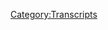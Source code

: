 {{Transcript
    | title         = [[209: Drunk Hotel Interview]]
    | caption       = [https://knowledgefight.libsyn.com/knowledge-fight-drunk-hotel-interview Listen to this episode on Libsyn]
    | episodeNumber = [[209: Drunk Hotel Interview|209]]
    | length        = 03:02:07
}}

{{MessageBox
    | header     = Warning: Bot Generated Content
    | text       = This transcript was automatically generated by transcription software and likely contains many mistakes and misattributions. Please check the audio for definitive quotes, attribution, and context.
    | image      = N3yvass4myg91.webp
    | imagewidth = 50px
    | id         = warning
}}

{{TranscriptBlock
    | name      = Unknown Speaker
    | timestamp = 00:00:00.000
    | text      = Andy in Kansas you're on the air. Thanks for holding
}}

{{TranscriptBlock
    | name      = Unknown Speaker
    | timestamp = 00:00:03.839
    | text      = Hello Alex, I'm a person color. I'm a huge fan. I love your work. I love you. Hey everybody welcome back to knowledge fight
}}

{{TranscriptBlock
    | name      = Unknown Speaker
    | timestamp = 00:00:09.679
    | text      = I'm Dan
}}

{{TranscriptBlock
    | name      = Unknown Speaker
    | timestamp = 00:00:10.080
    | text      = I'm Jordan we're couple dudes like to sit around drink novelty beverages and talk a little bit about Alex Jones
}}

{{TranscriptBlock
    | name      = Unknown Speaker
    | timestamp = 00:00:16.199
    | text      = Character named Alex Jones who walks among us is that who we talk like a mythical figure like a like a Paul Bunyan
}}

{{TranscriptBlock
    | name      = Unknown Speaker
    | timestamp = 00:00:23.719
    | text      = Paul Bunyan Alex Jones a man of folklore
}}

{{TranscriptBlock
    | name      = Unknown Speaker
    | timestamp = 00:00:26.160
    | text      = I was gonna call him a Nephilim legends will live on of the man
}}

{{TranscriptBlock
    | name      = Unknown Speaker
    | timestamp = 00:00:32.799
    | text      = Long after he's dead people will sit around campfire telling tall tales. It'll be like Homeric tradition
}}

{{TranscriptBlock
    | name      = Unknown Speaker
    | timestamp = 00:00:38.640
    | text      = Yeah, just telling the sing muse of the rage
}}

{{TranscriptBlock
    | name      = Unknown Speaker
    | timestamp = 00:00:45.479
    | text      = Yeah, so we talk about him in advance yeah, yeah, how are you doing
}}

{{TranscriptBlock
    | name      = Unknown Speaker
    | timestamp = 00:00:50.000
    | text      = We're recording this over the weekend. You are in the middle of your shows over at zany's. I hope they're all going well
}}

{{TranscriptBlock
    | name      = Unknown Speaker
    | timestamp = 00:00:55.719
    | text      = Oh, yeah, they they all went well except for the late one last night
}}

{{TranscriptBlock
    | name      = Unknown Speaker
    | timestamp = 00:00:59.439
    | text      = Which was late show Friday Friday, man
}}

{{TranscriptBlock
    | name      = Unknown Speaker
    | timestamp = 00:01:03.280
    | text      = Nelly they fucking went all out on that
}}

{{TranscriptBlock
    | name      = Unknown Speaker
    | timestamp = 00:01:06.040
    | text      = It was like a large group of people got together and decided to tolerate something simultaneously is a delightful
}}

{{TranscriptBlock
    | name      = Unknown Speaker
    | timestamp = 00:01:12.400
    | text      = Delightful stand-up experience. That's all too often the case at late shows
}}

{{TranscriptBlock
    | name      = Unknown Speaker
    | timestamp = 00:01:16.239
    | text      = You know people a little too drunk and a little too confused
}}

{{TranscriptBlock
    | name      = Unknown Speaker
    | timestamp = 00:01:19.959
    | text      = Yeah
}}

{{TranscriptBlock
    | name      = Unknown Speaker
    | timestamp = 00:01:20.439
    | text      = I mentioned that specifically for one reason and that is because there's a lot of stuff going on this weekend
}}

{{TranscriptBlock
    | name      = Unknown Speaker
    | timestamp = 00:01:25.560
    | text      = This episodes coming out on Monday, and unfortunately we're not gonna be able to cover a ton of things in Alex Jones world
}}

{{TranscriptBlock
    | name      = Unknown Speaker
    | timestamp = 00:01:31.519
    | text      = Yeah for this episode, but hopefully once time has passed. We'll be able to cover that first is that in Austin?
}}

{{TranscriptBlock
    | name      = Unknown Speaker
    | timestamp = 00:01:37.959
    | text      = There's a free Alex Jones rally going on now weekend refused unfortunately
}}

{{TranscriptBlock
    | name      = Unknown Speaker
    | timestamp = 00:01:42.359
    | text      = It is happening after we're recording this refused
}}

{{TranscriptBlock
    | name      = Unknown Speaker
    | timestamp = 00:01:44.959
    | text      = So we won't know the aftermath until later and then the second is news just broke that PayPal has kicked Alex off
}}

{{TranscriptBlock
    | name      = Unknown Speaker
    | timestamp = 00:01:51.280
    | text      = Oh, yeah, that could be a that could precipitate a real blow-up
}}

{{TranscriptBlock
    | name      = Unknown Speaker
    | timestamp = 00:01:56.319
    | text      = Now not all of his money comes in processed by PayPal
}}

{{TranscriptBlock
    | name      = Unknown Speaker
    | timestamp = 00:01:59.840
    | text      = Yeah, but that will cut a chunk out probably that is not that he's not gonna be happy about that really
}}

{{TranscriptBlock
    | name      = Unknown Speaker
    | timestamp = 00:02:06.680
    | text      = That's an interesting thing can they can they just do that absolutely so that means services so that
}}

{{TranscriptBlock
    | name      = Unknown Speaker
    | timestamp = 00:02:13.840
    | text      = Service Chase Bank could just kick him out to absolutely yep. Well then now that's a whole different world well
}}

{{TranscriptBlock
    | name      = Unknown Speaker
    | timestamp = 00:02:19.919
    | text      = I mean, that's what happened with he has to then remove all
}}

{{TranscriptBlock
    | name      = Unknown Speaker
    | timestamp = 00:02:24.719
    | text      = Everything but cryptocurrency he'd be living his dream. No because he doesn't understand crypto
}}

{{TranscriptBlock
    | name      = Unknown Speaker
    | timestamp = 00:02:29.120
    | text      = I know, but it's off the grid. Yeah, I don't I don't think it'll come to that probably but PayPal will probably you know
}}

{{TranscriptBlock
    | name      = Unknown Speaker
    | timestamp = 00:02:36.000
    | text      = It'll take a big chunk out of his his money, but it but that also is I assume
}}

{{TranscriptBlock
    | name      = Unknown Speaker
    | timestamp = 00:02:40.900
    | text      = They still have to give him that money. They can't just be like we keep all your PayPal
}}

{{TranscriptBlock
    | name      = Unknown Speaker
    | timestamp = 00:02:45.020
    | text      = No, I'm sure they can't hold it up sure it's like cash out
}}

{{TranscriptBlock
    | name      = Unknown Speaker
    | timestamp = 00:02:48.300
    | text      = and you're gone, but also at the same time I
}}

{{TranscriptBlock
    | name      = Unknown Speaker
    | timestamp = 00:02:51.819
    | text      = Don't think that's gonna affect his multi-level marketing June s money because I think that that's processed through June s
}}

{{TranscriptBlock
    | name      = Unknown Speaker
    | timestamp = 00:02:57.979
    | text      = Yeah, most likely course so they like the the thing that he's pivoting to yeah
}}

{{TranscriptBlock
    | name      = Unknown Speaker
    | timestamp = 00:03:02.780
    | text      = He's not allowed to touch any of that money until June s says it's okay. They give it back to him. Yeah exactly
}}

{{TranscriptBlock
    | name      = Unknown Speaker
    | timestamp = 00:03:08.099
    | text      = I don't think that him being kicked off PayPal is gonna affect that new hustle that he's got but it will
}}

{{TranscriptBlock
    | name      = Unknown Speaker
    | timestamp = 00:03:13.740
    | text      = Probably cut into infowars store sales again not a little bit harder for him to shop online to you know
}}

{{TranscriptBlock
    | name      = Unknown Speaker
    | timestamp = 00:03:20.819
    | text      = He's gonna have to put his credit information in there every single time. You can't just log into PayPal. Yeah frustrating experience
}}

{{TranscriptBlock
    | name      = Unknown Speaker
    | timestamp = 00:03:26.300
    | text      = I get it. There's no doubt about that
}}

{{TranscriptBlock
    | name      = Unknown Speaker
    | timestamp = 00:03:27.780
    | text      = So this is as good a time to met as any to mention that we are on PayPal and have not been kicked off
}}

{{TranscriptBlock
    | name      = Unknown Speaker
    | timestamp = 00:03:34.539
    | text      = And if you'd like to send us a donation, please send us a message
}}

{{TranscriptBlock
    | name      = Unknown Speaker
    | timestamp = 00:03:37.340
    | text      = I'll give you the email address to do that, but people who have done it a different way and who are supporting the show
}}

{{TranscriptBlock
    | name      = Unknown Speaker
    | timestamp = 00:03:42.439
    | text      = Yeah, I'd like to take a moment out before we get into today's episode to give them a nice shout-out
}}

{{TranscriptBlock
    | name      = Unknown Speaker
    | timestamp = 00:03:46.939
    | text      = First of all, we've got we got someone who is just joined up with a team. We're very excited about this
}}

{{TranscriptBlock
    | name      = Unknown Speaker
    | timestamp = 00:03:51.699
    | text      = I'd like to say thank you to Johnny G. You are now a policy wonk. I'm a policy wonk. Thank you, John
}}

{{TranscriptBlock
    | name      = Unknown Speaker
    | timestamp = 00:03:58.060
    | text      = Thank you very much. Johnny G. Also. I'd like to say thank you to someone else who signed up this another
}}

{{TranscriptBlock
    | name      = Unknown Speaker
    | timestamp = 00:04:03.580
    | text      = We have a lot of cool names, you know, we are soda spider on the last soda spider
}}

{{TranscriptBlock
    | name      = Unknown Speaker
    | timestamp = 00:04:07.659
    | text      = That was a that was a highlight. This one isn't as much of a novelty, but it's a name
}}

{{TranscriptBlock
    | name      = Unknown Speaker
    | timestamp = 00:04:11.039
    | text      = I really like I like to say thank you so much. You are now a policy wonk Shadrach. I'm a policy wonk
}}

{{TranscriptBlock
    | name      = Unknown Speaker
    | timestamp = 00:04:16.899
    | text      = Yeah, Shadrach. Do you like Shadrach? I do wasn't he one of Daniel's friends? Yeah. Yeah, it was Shadrach
}}

{{TranscriptBlock
    | name      = Unknown Speaker
    | timestamp = 00:04:22.399
    | text      = Meshach and Abednego. Yeah, exactly Shadrach
}}

{{TranscriptBlock
    | name      = Unknown Speaker
    | timestamp = 00:04:25.459
    | text      = Is this the real Shadrach? Maybe I don't know. I thought those guys died
}}

{{TranscriptBlock
    | name      = Unknown Speaker
    | timestamp = 00:04:28.740
    | text      = I think I mean they didn't die in the fire where that was all that was the whole miracle
}}

{{TranscriptBlock
    | name      = Unknown Speaker
    | timestamp = 00:04:32.259
    | text      = They would have died by now. Yeah. Well, that's my question. You never know with the Bible folks
}}

{{TranscriptBlock
    | name      = Unknown Speaker
    | timestamp = 00:04:36.660
    | text      = I don't know Eddie pay was like 900 Eddie page is friends with Daniel and Michael from the Bible. There you go
}}

{{TranscriptBlock
    | name      = Unknown Speaker
    | timestamp = 00:04:42.540
    | text      = Yeah
}}

{{TranscriptBlock
    | name      = Unknown Speaker
    | timestamp = 00:04:44.100
    | text      = Thank you so much
}}

{{TranscriptBlock
    | name      = Unknown Speaker
    | timestamp = 00:04:46.740
    | text      = All the major Bible figures not real but every now and again, there's just some random tertiary character like oh, yeah, I'm Shadrach
}}

{{TranscriptBlock
    | name      = Unknown Speaker
    | timestamp = 00:04:54.180
    | text      = I I'm like 10,000 years old
}}

{{TranscriptBlock
    | name      = Unknown Speaker
    | timestamp = 00:04:57.579
    | text      = No big deal, I don't have any powers or anything. I'm just fucking old. Yeah. Yeah, that'd be great
}}

{{TranscriptBlock
    | name      = Unknown Speaker
    | timestamp = 00:05:02.100
    | text      = Also great is someone else who's joined to put the team up and on an elevated level and we appreciate it
}}

{{TranscriptBlock
    | name      = Unknown Speaker
    | timestamp = 00:05:08.300
    | text      = Oh so very much. Thank you so much. Laura W. You're now a technocrat
}}

{{TranscriptBlock
    | name      = Unknown Speaker
    | timestamp = 00:05:12.620
    | text      = I'm a policy wonk
}}

{{TranscriptBlock
    | name      = Unknown Speaker
    | timestamp = 00:05:16.860
    | text      = Someone someone sodomite sent me a bucket of poop daddy shark
}}

{{TranscriptBlock
    | name      = Unknown Speaker
    | timestamp = 00:05:22.019
    | text      = Jar-jar Binks has a Caribbean black action. He's a loser little little titty, baby
}}

{{TranscriptBlock
    | name      = Unknown Speaker
    | timestamp = 00:05:28.899
    | text      = I don't want to hate black people. I renounce Jesus Christ. Thank you so much. Laura. Thank you so much
}}

{{TranscriptBlock
    | name      = Unknown Speaker
    | timestamp = 00:05:34.860
    | text      = Laura W
}}

{{TranscriptBlock
    | name      = Unknown Speaker
    | timestamp = 00:05:35.540
    | text      = If you'd like to support the show not by sending me a message and finding out the PayPal information
}}

{{TranscriptBlock
    | name      = Unknown Speaker
    | timestamp = 00:05:39.779
    | text      = You can do so by going to knowledge fight calm clicking that support the show button
}}

{{TranscriptBlock
    | name      = Unknown Speaker
    | timestamp = 00:05:42.939
    | text      = We would appreciate it
}}

{{TranscriptBlock
    | name      = Unknown Speaker
    | timestamp = 00:05:43.660
    | text      = Oh so very much and I just like to take a moment because I don't think we do this enough because they're the people
}}

{{TranscriptBlock
    | name      = Unknown Speaker
    | timestamp = 00:05:48.899
    | text      = They're people who really help on a massive level with the show existing and
}}

{{TranscriptBlock
    | name      = Unknown Speaker
    | timestamp = 00:05:54.420
    | text      = Allowing us to make the show and we gave them a shout out as raptor princesses
}}

{{TranscriptBlock
    | name      = Unknown Speaker
    | timestamp = 00:05:58.220
    | text      = Along the way, but that's not that's not continuing. We don't continue to shout them out
}}

{{TranscriptBlock
    | name      = Unknown Speaker
    | timestamp = 00:06:03.019
    | text      = So I'd like to take this opportunity to say thank you again
}}

{{TranscriptBlock
    | name      = Unknown Speaker
    | timestamp = 00:06:06.300
    | text      = Updated. Thank you to our raptor princesses out there. We really appreciate it. You make the world go round. Yeah. Thank you
}}

{{TranscriptBlock
    | name      = Unknown Speaker
    | timestamp = 00:06:12.420
    | text      = I don't know. I don't know what are we gonna do an update every three or four months raptor princesses still doing?
}}

{{TranscriptBlock
    | name      = Unknown Speaker
    | timestamp = 00:06:17.740
    | text      = Love you guys. Keep on going. I don't know in case in case you were feeling ignored for even just a moment
}}

{{TranscriptBlock
    | name      = Unknown Speaker
    | timestamp = 00:06:23.939
    | text      = I'm prepping that a little bit possibly. I believe that's exactly what you're doing. I don't know how to appropriately show appreciation
}}

{{TranscriptBlock
    | name      = Unknown Speaker
    | timestamp = 00:06:30.139
    | text      = And that's the way I decided to do it
}}

{{TranscriptBlock
    | name      = Unknown Speaker
    | timestamp = 00:06:32.540
    | text      = So, thank you. We really appreciate it
}}

{{TranscriptBlock
    | name      = Unknown Speaker
    | timestamp = 00:06:34.620
    | text      = We're just gonna text all of our raptor princesses once every three months just to be like updated. Thank you. Just an automated
}}

{{TranscriptBlock
    | name      = Unknown Speaker
    | timestamp = 00:06:43.660
    | text      = Thank you all so much and everybody everybody who make this possible and we couldn't do it without you cuz certainly ain't no sponsors
}}

{{TranscriptBlock
    | name      = Unknown Speaker
    | timestamp = 00:06:50.819
    | text      = Knocking down these doors. Uh, Dan. Yeah, if you do
}}

{{TranscriptBlock
    | name      = Unknown Speaker
    | timestamp = 00:06:55.860
    | text      = Message you and get the PayPal address in order to donate that way. Yes, sir. Would you be a paypalacy wonk?
}}

{{TranscriptBlock
    | name      = Unknown Speaker
    | timestamp = 00:07:02.620
    | text      = Oh, that's not bad. That's that's really close to bae ballady. That's a Mortal Kombat
}}

{{TranscriptBlock
    | name      = Unknown Speaker
    | timestamp = 00:07:08.819
    | text      = Yeah, sure. Yeah, sure. Why not? Why not? Yeah, so Jordan
}}

{{TranscriptBlock
    | name      = Unknown Speaker
    | timestamp = 00:07:13.259
    | text      = What's up, Dan? So recently
}}

{{TranscriptBlock
    | name      = Unknown Speaker
    | timestamp = 00:07:15.259
    | text      = Uh, well, let me let me phrase it this way. Let me start this way. Okay, Alex Jones is a main who does not grant many interviews
}}

{{TranscriptBlock
    | name      = Unknown Speaker
    | timestamp = 00:07:22.699
    | text      = There are there are a few times that he actually gets all the way anybody. Oh, we're gonna listen to him do an interview
}}

{{TranscriptBlock
    | name      = Unknown Speaker
    | timestamp = 00:07:28.220
    | text      = We're talking about like we had of course Megyn Kelly. Well, we're gonna listen to him do an interview
}}

{{TranscriptBlock
    | name      = Unknown Speaker
    | timestamp = 00:07:33.879
    | text      = It's gonna be bananas. We had him go on Joe Rogan's show
}}

{{TranscriptBlock
    | name      = Unknown Speaker
    | timestamp = 00:07:36.819
    | text      = We had these interviews, but it's very rare for him to actually sit down with anybody
}}

{{TranscriptBlock
    | name      = Unknown Speaker
    | timestamp = 00:07:40.879
    | text      = This week a gentleman by the name of Patrick Bette David
}}

{{TranscriptBlock
    | name      = Unknown Speaker
    | timestamp = 00:07:46.399
    | text      = Hyphenated last name Bette David. I sat down with Alex Jones in a hotel. I bet Goliath, but that's okay
}}

{{TranscriptBlock
    | name      = Unknown Speaker
    | timestamp = 00:07:54.480
    | text      = The smart money goes but you lose
}}

{{TranscriptBlock
    | name      = Unknown Speaker
    | timestamp = 00:07:58.519
    | text      = So we know about this from the last
}}

{{TranscriptBlock
    | name      = Unknown Speaker
    | timestamp = 00:08:01.839
    | text      = 2018 last present-day episode Alex mentioned
}}

{{TranscriptBlock
    | name      = Unknown Speaker
    | timestamp = 00:08:04.779
    | text      = When he was talking with Owen Schroyer about their masculinity issues. Yes. He mentioned walking into a hotel room to do an interview
}}

{{TranscriptBlock
    | name      = Unknown Speaker
    | timestamp = 00:08:12.060
    | text      = And how he had his chest out and all the ladies came a-runnin
}}

{{TranscriptBlock
    | name      = Unknown Speaker
    | timestamp = 00:08:15.259
    | text      = Oh, this is that interview. This is the interview that he's talking about and let me say he looks like shit
}}

{{TranscriptBlock
    | name      = Unknown Speaker
    | timestamp = 00:08:23.019
    | text      = He's not
}}

{{TranscriptBlock
    | name      = Unknown Speaker
    | timestamp = 00:08:25.019
    | text      = Walking around like a super masculine guy. He's like and look I
}}

{{TranscriptBlock
    | name      = Unknown Speaker
    | timestamp = 00:08:30.019
    | text      = I'm
}}

{{TranscriptBlock
    | name      = Unknown Speaker
    | timestamp = 00:08:32.019
    | text      = Reluctant to and criticize myself for critiquing appearances
}}

{{TranscriptBlock
    | name      = Unknown Speaker
    | timestamp = 00:08:35.860
    | text      = But Alex is drunk. Oh, he looks like shit. That's not good slouched over and I'm a man with the cross eyes
}}

{{TranscriptBlock
    | name      = Unknown Speaker
    | timestamp = 00:08:41.700
    | text      = So I'm not someone who likes to critique people's eyes
}}

{{TranscriptBlock
    | name      = Unknown Speaker
    | timestamp = 00:08:44.139
    | text      = But like I have a cross eye his eyes are out of bounds like they're out of bounds
}}

{{TranscriptBlock
    | name      = Unknown Speaker
    | timestamp = 00:08:49.299
    | text      = There's a wandering aspect to his eyes that are just like it's not it's not a stigmatism. It's not like a cross-eye situation
}}

{{TranscriptBlock
    | name      = Unknown Speaker
    | timestamp = 00:08:56.899
    | text      = There's just something fucked up going on with his eyes. Okay, there's a nefariousness
}}

{{TranscriptBlock
    | name      = Unknown Speaker
    | timestamp = 00:09:01.080
    | text      = Oh, okay. All right. I'm not sure what it is. It's very weird. He's got he's got the evil eye
}}

{{TranscriptBlock
    | name      = Unknown Speaker
    | timestamp = 00:09:07.200
    | text      = He's got stink eye what's going on? I had to stop myself. Yeah, they could be so he sits down for a two-hour interview
}}

{{TranscriptBlock
    | name      = Unknown Speaker
    | timestamp = 00:09:15.039
    | text      = if you're describing this correctly, then maybe the reason that he has this meltdown of
}}

{{TranscriptBlock
    | name      = Unknown Speaker
    | timestamp = 00:09:22.919
    | text      = Insecure masculinity happen on air is not because the story went as he told it wherein he walks around
}}

{{TranscriptBlock
    | name      = Unknown Speaker
    | timestamp = 00:09:28.519
    | text      = His chest puffed out and all the women came running but instead is because he was looking like a piece of shit
}}

{{TranscriptBlock
    | name      = Unknown Speaker
    | timestamp = 00:09:34.120
    | text      = And everybody treated him as such and he is not doing well at all
}}

{{TranscriptBlock
    | name      = Unknown Speaker
    | timestamp = 00:09:38.080
    | text      = That that's a good theory. Certainly that sounds that sounds that sounds a little bit more like the insecure Alex that I know
}}

{{TranscriptBlock
    | name      = Unknown Speaker
    | timestamp = 00:09:44.059
    | text      = He sits down for a two-hour interview with this cat and he is drunk. I'm gonna make no bones about that
}}

{{TranscriptBlock
    | name      = Unknown Speaker
    | timestamp = 00:09:50.740
    | text      = He's drunk from the beginning. Okay, but I know does he keep drinking? Oh, yes, he does. Hell, yes. They're drinking high balls. Who drinks high balls during an interview anymore?
}}

{{TranscriptBlock
    | name      = Unknown Speaker
    | timestamp = 00:10:02.740
    | text      = It's very clear. They're on camera drinking. Did Salinger write this interview? Patrick Bette-David is drinking too
}}

{{TranscriptBlock
    | name      = Unknown Speaker
    | timestamp = 00:10:08.700
    | text      = Like but he can handle his booze. So he keeps it together. We're gonna get into it. Okay. All right
}}

{{TranscriptBlock
    | name      = Unknown Speaker
    | timestamp = 00:10:13.740
    | text      = All right
}}

{{TranscriptBlock
    | name      = Unknown Speaker
    | timestamp = 00:10:14.220
    | text      = That is going to be an untold piece of this story because right-wing watch put out a piece about this because Alex
}}

{{TranscriptBlock
    | name      = Unknown Speaker
    | timestamp = 00:10:20.100
    | text      = Spoiler alert talks about how he's ready to die. Yeah. Well, I mean I assume at this point
}}

{{TranscriptBlock
    | name      = Unknown Speaker
    | timestamp = 00:10:25.299
    | text      = He finally is they cover that aspect about it
}}

{{TranscriptBlock
    | name      = Unknown Speaker
    | timestamp = 00:10:27.659
    | text      = But let me say that there's a whole lot more going on here than meets just the immediate first glance
}}

{{TranscriptBlock
    | name      = Unknown Speaker
    | timestamp = 00:10:32.779
    | text      = So we're gonna get into this
}}

{{TranscriptBlock
    | name      = Unknown Speaker
    | timestamp = 00:10:34.220
    | text      = We're gonna walk through the interview talk about how fucking stupid Alex is and how drunk he gets
}}

{{TranscriptBlock
    | name      = Unknown Speaker
    | timestamp = 00:10:38.539
    | text      = But here is an out-of-context drop of things to come. So you can say I'm the head of the Illuminati. Oh you could oh
}}

{{TranscriptBlock
    | name      = Unknown Speaker
    | timestamp = 00:10:44.820
    | text      = Boy, that's very interesting. So new theory. Uh-huh. When did Biggie die?
}}

{{TranscriptBlock
    | name      = Unknown Speaker
    | timestamp = 00:10:52.299
    | text      = 95 right. All right
}}

{{TranscriptBlock
    | name      = Unknown Speaker
    | timestamp = 00:10:55.500
    | text      = Who's ready to die now Dan who's ready to die now
}}

{{TranscriptBlock
    | name      = Unknown Speaker
    | timestamp = 00:10:58.860
    | text      = Maybe every 20 years Biggie reinvents himself like the there's a slight resemblance with Bill Hicks
}}

{{TranscriptBlock
    | name      = Unknown Speaker
    | timestamp = 00:11:05.759
    | text      = Not so with notorious. Well Biggie also did have an eye that might be considered out of bounds. Oh
}}

{{TranscriptBlock
    | name      = Unknown Speaker
    | timestamp = 00:11:10.980
    | text      = Oh
}}

{{TranscriptBlock
    | name      = Unknown Speaker
    | timestamp = 00:11:12.980
    | text      = We might be honest
}}

{{TranscriptBlock
    | name      = Unknown Speaker
    | timestamp = 00:11:15.779
    | text      = All right, so let's start the interview where
}}

{{TranscriptBlock
    | name      = Unknown Speaker
    | timestamp = 00:11:19.580
    | text      = Patrick Bette David begins by asking Alex. Oh, he starts really by giving Alex's credits
}}

{{TranscriptBlock
    | name      = Unknown Speaker
    | timestamp = 00:11:25.220
    | text      = Yeah, which normally if you were giving like Alex Jones's credits
}}

{{TranscriptBlock
    | name      = Unknown Speaker
    | timestamp = 00:11:28.340
    | text      = you might say you started infowars.com in the 90s you
}}

{{TranscriptBlock
    | name      = Unknown Speaker
    | timestamp = 00:11:32.860
    | text      = Built it up from something you were doing out of your dad's dental office, right and created a multi-million dollar empire
}}

{{TranscriptBlock
    | name      = Unknown Speaker
    | timestamp = 00:11:39.740
    | text      = There's a massive influx of cash whenever Biggie died. There are a lot of nothing suspicious. Oh boy new theory new theory on the new theory
}}

{{TranscriptBlock
    | name      = Unknown Speaker
    | timestamp = 00:11:47.259
    | text      = There are a lot of like legitimate credits
}}

{{TranscriptBlock
    | name      = Unknown Speaker
    | timestamp = 00:11:49.460
    | text      = You could give him like you can't take away the fact that he built this business and did something right? Absolutely pretty remarkable
}}

{{TranscriptBlock
    | name      = Unknown Speaker
    | timestamp = 00:11:55.659
    | text      = Instead here are the credits that Patrick gives him. So if you follow the news if you follow media, you're gonna see
}}

{{TranscriptBlock
    | name      = Unknown Speaker
    | timestamp = 00:12:03.379
    | text      = Jones who is recognized I think it's pretty fair to say you are
}}

{{TranscriptBlock
    | name      = Unknown Speaker
    | timestamp = 00:12:06.460
    | text      = The most controversial political figure in America today. Is that fair to say something like that?
}}

{{TranscriptBlock
    | name      = Unknown Speaker
    | timestamp = 00:12:13.059
    | text      = Yeah, I was that I'm the most banned person in the 21st century there
}}

{{TranscriptBlock
    | name      = Unknown Speaker
    | timestamp = 00:12:17.539
    | text      = There's no doubt that I'm the most demonized most attack person in the world today
}}

{{TranscriptBlock
    | name      = Unknown Speaker
    | timestamp = 00:12:22.820
    | text      = so the
}}

{{TranscriptBlock
    | name      = Unknown Speaker
    | timestamp = 00:12:24.580
    | text      = What I what I'm trying to point out here is that instead of giving credits that are like these are the things you did
}}

{{TranscriptBlock
    | name      = Unknown Speaker
    | timestamp = 00:12:29.940
    | text      = These are this is what makes you relevant
}}

{{TranscriptBlock
    | name      = Unknown Speaker
    | timestamp = 00:12:31.940
    | text      = His only identifying credit that he's being given it all is victimhood. Yeah, no
}}

{{TranscriptBlock
    | name      = Unknown Speaker
    | timestamp = 00:12:37.259
    | text      = I just I just wrote down his credit is this we have today the biggest victim in the world
}}

{{TranscriptBlock
    | name      = Unknown Speaker
    | timestamp = 00:12:42.940
    | text      = Yeah, his definition is like I'm persecuted. Yeah. Yeah, you asked who Patrick bet David. Nobody is more persecuted than me
}}

{{TranscriptBlock
    | name      = Unknown Speaker
    | timestamp = 00:12:50.620
    | text      = I mean, it's crazy. They took my children away at the border
}}

{{TranscriptBlock
    | name      = Unknown Speaker
    | timestamp = 00:12:53.960
    | text      = They put him in a separate detention facility and I am forced to sit here as I'm deported. Wait, he's not now
}}

{{TranscriptBlock
    | name      = Unknown Speaker
    | timestamp = 00:13:00.139
    | text      = That's that not him. That's super interesting that not him. So Patrick bet David is an entrepreneur and financial advisor
}}

{{TranscriptBlock
    | name      = Unknown Speaker
    | timestamp = 00:13:06.820
    | text      = Though he's of a Syrian and Armenian descent Patrick grew up in Iran
}}

{{TranscriptBlock
    | name      = Unknown Speaker
    | timestamp = 00:13:10.860
    | text      = Wherefore where from his family was forced to flee during the Iran-Iraq war in the 80s
}}

{{TranscriptBlock
    | name      = Unknown Speaker
    | timestamp = 00:13:15.240
    | text      = They lived in a German refugee camp for two years before their family came to America when Patrick was 12 at which point he enrolled
}}

{{TranscriptBlock
    | name      = Unknown Speaker
    | timestamp = 00:13:21.820
    | text      = In school and joined the US Army after graduating high school in short
}}

{{TranscriptBlock
    | name      = Unknown Speaker
    | timestamp = 00:13:25.539
    | text      = He's a living counterpoint to all of Alex's narratives about refugees and immigrants and it's an absolute tragedy
}}

{{TranscriptBlock
    | name      = Unknown Speaker
    | timestamp = 00:13:30.860
    | text      = And travesty that this doesn't come up at all in their interview
}}

{{TranscriptBlock
    | name      = Unknown Speaker
    | timestamp = 00:13:34.460
    | text      = Not once so that that's a little bit of like just a brief introduction to who Patrick bet David is
}}

{{TranscriptBlock
    | name      = Unknown Speaker
    | timestamp = 00:13:40.159
    | text      = Uh-huh get more into this
}}

{{TranscriptBlock
    | name      = Unknown Speaker
    | timestamp = 00:13:43.299
    | text      = Why is this dude interviewing Alex? Well, he runs a sort of motivational and
}}

{{TranscriptBlock
    | name      = Unknown Speaker
    | timestamp = 00:13:50.019
    | text      = entrepreneur based
}}

{{TranscriptBlock
    | name      = Unknown Speaker
    | timestamp = 00:13:51.899
    | text      = YouTube channel. Oh, so he's also a multi-level marketing scammer out. Let me say this
}}

{{TranscriptBlock
    | name      = Unknown Speaker
    | timestamp = 00:13:57.179
    | text      = That wasn't a no you didn't say that you didn't answer with a no well
}}

{{TranscriptBlock
    | name      = Unknown Speaker
    | timestamp = 00:14:01.940
    | text      = Let me say this
}}

{{TranscriptBlock
    | name      = Unknown Speaker
    | timestamp = 00:14:05.259
    | text      = So I may have sussed out an issue
}}

{{TranscriptBlock
    | name      = Unknown Speaker
    | timestamp = 00:14:11.700
    | text      = Oh my god, he works for Janice doesn't it? It doesn't work for Oh Christ. All right fine. Fuck it
}}

{{TranscriptBlock
    | name      = Unknown Speaker
    | timestamp = 00:14:16.879
    | text      = You've already seen you've already you've already sort of figured this one out. I might as well explain it
}}

{{TranscriptBlock
    | name      = Unknown Speaker
    | timestamp = 00:14:22.419
    | text      = Judging solely from the titles of his books
}}

{{TranscriptBlock
    | name      = Unknown Speaker
    | timestamp = 00:14:24.299
    | text      = You might think that Patrick bet David is a little bit of a snake oil salesman
}}

{{TranscriptBlock
    | name      = Unknown Speaker
    | timestamp = 00:14:27.620
    | text      = Two of his books are called quote doing the impossible the 25 laws for doing the impossible
}}

{{TranscriptBlock
    | name      = Unknown Speaker
    | timestamp = 00:14:36.460
    | text      = Love your neighbor as they self also his other one is quote drop out and get schooled the case for thinking twice about college
}}

{{TranscriptBlock
    | name      = Unknown Speaker
    | timestamp = 00:14:42.940
    | text      = These are book titles that basically emulate the strategy of clickbait titles for articles
}}

{{TranscriptBlock
    | name      = Unknown Speaker
    | timestamp = 00:14:48.500
    | text      = So in 2009 Patrick bet David attended a dinner with George will conservative columnist
}}

{{TranscriptBlock
    | name      = Unknown Speaker
    | timestamp = 00:14:54.100
    | text      = I don't want that after which he was inspired to start a website called saving America the stated goal of which was to quote
}}

{{TranscriptBlock
    | name      = Unknown Speaker
    | timestamp = 00:15:01.059
    | text      = Restore America's prosperity and return us to the founding principles that have always made America exceptional
}}

{{TranscriptBlock
    | name      = Unknown Speaker
    | timestamp = 00:15:06.799
    | text      = Interesting that in 2009 he was using the same empty bullshit platitudes that Alex uses today
}}

{{TranscriptBlock
    | name      = Unknown Speaker
    | timestamp = 00:15:11.820
    | text      = Soon after this Patrick launched the PHP agency which stands for people helping people
}}

{{TranscriptBlock
    | name      = Unknown Speaker
    | timestamp = 00:15:18.539
    | text      = The company sounds innocuous couple the company ostensibly offers life insurance annuities and debt settlement services
}}

{{TranscriptBlock
    | name      = Unknown Speaker
    | timestamp = 00:15:25.279
    | text      = It's already a scam. However, if you read articles about PHP closely, you'll notice some interesting peculiarities
}}

{{TranscriptBlock
    | name      = Unknown Speaker
    | timestamp = 00:15:31.580
    | text      = For instance an article on opportunity lives points out that in the six years since he founded the company quote
}}

{{TranscriptBlock
    | name      = Unknown Speaker
    | timestamp = 00:15:37.139
    | text      = His company has grown at such a rapid pace
}}

{{TranscriptBlock
    | name      = Unknown Speaker
    | timestamp = 00:15:39.379
    | text      = It now has more than 5,500 representatives in 33 states
}}

{{TranscriptBlock
    | name      = Unknown Speaker
    | timestamp = 00:15:48.059
    | text      = That would be a massive success story
}}

{{TranscriptBlock
    | name      = Unknown Speaker
    | timestamp = 00:15:50.820
    | text      = And one I would be probably more impressed by if one of the only three links on PHP's website is labeled quote become a life
}}

{{TranscriptBlock
    | name      = Unknown Speaker
    | timestamp = 00:15:58.460
    | text      = insurance agent
}}

{{TranscriptBlock
    | name      = Unknown Speaker
    | timestamp = 00:16:00.659
    | text      = This is where things start to get into some interesting overlap with modern-day Alex Jones quote to begin training
}}

{{TranscriptBlock
    | name      = Unknown Speaker
    | timestamp = 00:16:06.059
    | text      = With PHP and start the process of becoming an agent requires a one-time new associate agreement fee of a hundred fifty dollars
}}

{{TranscriptBlock
    | name      = Unknown Speaker
    | timestamp = 00:16:13.340
    | text      = This allows associates to attend trainings
}}

{{TranscriptBlock
    | name      = Unknown Speaker
    | timestamp = 00:16:16.659
    | text      = materials dot dot dot then you come to find out that you pay
}}

{{TranscriptBlock
    | name      = Unknown Speaker
    | timestamp = 00:16:20.440
    | text      = 1495 monthly as a fee to access the support app
}}

{{TranscriptBlock
    | name      = Unknown Speaker
    | timestamp = 00:16:23.539
    | text      = I mean you need it and things start to become a little bit more in focus
}}

{{TranscriptBlock
    | name      = Unknown Speaker
    | timestamp = 00:16:27.860
    | text      = You got to have support if you want to sell life insurance
}}

{{TranscriptBlock
    | name      = Unknown Speaker
    | timestamp = 00:16:30.419
    | text      = PHP agency is supposedly about selling life insurance, but in reality what it's about is selling you on the idea of signing other people up to
}}

{{TranscriptBlock
    | name      = Unknown Speaker
    | timestamp = 00:16:37.460
    | text      = Become life insurance agents, and then you make money off of them recruiting other people to become life insurance agents and on down
}}

{{TranscriptBlock
    | name      = Unknown Speaker
    | timestamp = 00:16:45.100
    | text      = Apparently as some people do but it's such a small part of their sales pitch at all
}}

{{TranscriptBlock
    | name      = Unknown Speaker
    | timestamp = 00:16:49.419
    | text      = There's hundreds of stories that I've read of people who went to their seminars
}}

{{TranscriptBlock
    | name      = Unknown Speaker
    | timestamp = 00:16:53.340
    | text      = And you know how you know how all these things work you they bring people to a ballroom
}}

{{TranscriptBlock
    | name      = Unknown Speaker
    | timestamp = 00:16:57.500
    | text      = Someone gives a speech, and then they isolate them yeah and try and convince them to become a recruiter for them
}}

{{TranscriptBlock
    | name      = Unknown Speaker
    | timestamp = 00:17:03.899
    | text      = So the stories you can find are all basically the same quote Deborah writes quote
}}

{{TranscriptBlock
    | name      = Unknown Speaker
    | timestamp = 00:17:08.500
    | text      = I went to help a friend out and the guy who was there
}}

{{TranscriptBlock
    | name      = Unknown Speaker
    | timestamp = 00:17:11.019
    | text      = Tried to recruit me and wanted me to give him my phone so he can call all my friends and family
}}

{{TranscriptBlock
    | name      = Unknown Speaker
    | timestamp = 00:17:15.460
    | text      = Also to join I didn't do that because it was rude. I went to buy. That's the only reason
}}

{{TranscriptBlock
    | name      = Unknown Speaker
    | timestamp = 00:17:21.380
    | text      = I went to buy a policy and he hired me so that's not good
}}

{{TranscriptBlock
    | name      = Unknown Speaker
    | timestamp = 00:17:25.220
    | text      = Our user on reddit writes quote they purposefully only give vague info in the interview
}}

{{TranscriptBlock
    | name      = Unknown Speaker
    | timestamp = 00:17:31.220
    | text      = So I didn't quite get what was up until I went back to the office an hour later to do
}}

{{TranscriptBlock
    | name      = Unknown Speaker
    | timestamp = 00:17:35.259
    | text      = Orientation with a co-worker who invited me there during this hour-long break
}}

{{TranscriptBlock
    | name      = Unknown Speaker
    | timestamp = 00:17:39.019
    | text      = I felt wrong about this company and like it was very immoral
}}

{{TranscriptBlock
    | name      = Unknown Speaker
    | timestamp = 00:17:41.700
    | text      = But the phrase MLM still hadn't entered my mind
}}

{{TranscriptBlock
    | name      = Unknown Speaker
    | timestamp = 00:17:44.500
    | text      = When I got to the orientation of my co-worker explained the business model in more detail it was clearly a classic MLM scheme
}}

{{TranscriptBlock
    | name      = Unknown Speaker
    | timestamp = 00:17:50.299
    | text      = You make money off money money other people make by recruiting people who recruit more people who recruit more people etc
}}

{{TranscriptBlock
    | name      = Unknown Speaker
    | timestamp = 00:17:56.579
    | text      = And also by tricking poor people into buying their shitty life insurance
}}

{{TranscriptBlock
    | name      = Unknown Speaker
    | timestamp = 00:17:59.859
    | text      = Yeah
}}

{{TranscriptBlock
    | name      = Unknown Speaker
    | timestamp = 00:18:00.259
    | text      = It goes on and on and on PHP appears to be a textbook example of
}}

{{TranscriptBlock
    | name      = Unknown Speaker
    | timestamp = 00:18:04.619
    | text      = MLM and Patrick Bette David is the founder of said company here
}}

{{TranscriptBlock
    | name      = Unknown Speaker
    | timestamp = 00:18:08.940
    | text      = He is interviewing Alex Jones just days before Alex announces on air that he's becoming a middle-level
}}

{{TranscriptBlock
    | name      = Unknown Speaker
    | timestamp = 00:18:14.259
    | text      = Distributor and another MLM called June s scammers you know seems connected
}}

{{TranscriptBlock
    | name      = Unknown Speaker
    | timestamp = 00:18:18.380
    | text      = But I don't know tonight. It doesn't seem like a coincidence. I oh I went to the bank to get an equity loan the other day
}}

{{TranscriptBlock
    | name      = Unknown Speaker
    | timestamp = 00:18:25.259
    | text      = And now I'm an accounts manager for the Midwest region is that crazy isn't that crazy how normal businesses work?
}}

{{TranscriptBlock
    | name      = Unknown Speaker
    | timestamp = 00:18:30.619
    | text      = Yeah, that is ridiculous how it happens and now I got to meet these quotas, and I don't even know what I'm doing interestingly
}}

{{TranscriptBlock
    | name      = Unknown Speaker
    | timestamp = 00:18:36.099
    | text      = Patrick Bette Davis also David also
}}

{{TranscriptBlock
    | name      = Unknown Speaker
    | timestamp = 00:18:39.140
    | text      = Advises people not to go to college and to buy homes or not to buy homes because those things are going to be waste of
}}

{{TranscriptBlock
    | name      = Unknown Speaker
    | timestamp = 00:18:44.700
    | text      = Money and get you in debt that might be okay advice if his solution wasn't to advocate people instead getting onto into entrepreneurship
}}

{{TranscriptBlock
    | name      = Unknown Speaker
    | timestamp = 00:18:51.859
    | text      = Which based upon the business he started up as an even more surefire route towards losing more money?
}}

{{TranscriptBlock
    | name      = Unknown Speaker
    | timestamp = 00:18:57.740
    | text      = So all that money that you are gonna put into college education all that debt you're gonna accrue
}}

{{TranscriptBlock
    | name      = Unknown Speaker
    | timestamp = 00:19:04.980
    | text      = What if you just did the same debt, but gave it all to me instead and then?
}}

{{TranscriptBlock
    | name      = Unknown Speaker
    | timestamp = 00:19:09.619
    | text      = Well, I mean fuck off then then you can go fuck off, but first give me that money
}}

{{TranscriptBlock
    | name      = Unknown Speaker
    | timestamp = 00:19:15.039
    | text      = There's so many stories about like it's all the exact same sort of shit
}}

{{TranscriptBlock
    | name      = Unknown Speaker
    | timestamp = 00:19:19.279
    | text      = It's classic multi-level marketing pyramid scheme type shit people go in oh, there's this fee
}}

{{TranscriptBlock
    | name      = Unknown Speaker
    | timestamp = 00:19:24.759
    | text      = You have to page sign up is that all of it well also you got to pay the monthly
}}

{{TranscriptBlock
    | name      = Unknown Speaker
    | timestamp = 00:19:30.599
    | text      = For access to the app right like that. Oh is that all yes
}}

{{TranscriptBlock
    | name      = Unknown Speaker
    | timestamp = 00:19:34.200
    | text      = That's all and then afterwards people signing up and giving them this money
}}

{{TranscriptBlock
    | name      = Unknown Speaker
    | timestamp = 00:19:37.440
    | text      = They find out oh also you also have to have life insurance through one of our providers
}}

{{TranscriptBlock
    | name      = Unknown Speaker
    | timestamp = 00:19:41.200
    | text      = Well you have to have life insurance through one of their providers
}}

{{TranscriptBlock
    | name      = Unknown Speaker
    | timestamp = 00:19:43.720
    | text      = That's part of the game exactly so there's this there's this really an ethical business model
}}

{{TranscriptBlock
    | name      = Unknown Speaker
    | timestamp = 00:19:48.640
    | text      = That is being run by this guy and Alex is now part of a different one that has the exact same model this whole world
}}

{{TranscriptBlock
    | name      = Unknown Speaker
    | timestamp = 00:19:54.200
    | text      = Like the Alex is just feeding all of his they all fucking know each other well
}}

{{TranscriptBlock
    | name      = Unknown Speaker
    | timestamp = 00:19:58.880
    | text      = They all have to I think that's probably true
}}

{{TranscriptBlock
    | name      = Unknown Speaker
    | timestamp = 00:20:00.819
    | text      = But then also like this is this is case in point why I don't think it's really all that
}}

{{TranscriptBlock
    | name      = Unknown Speaker
    | timestamp = 00:20:05.799
    | text      = Important to cover Alex anymore
}}

{{TranscriptBlock
    | name      = Unknown Speaker
    | timestamp = 00:20:07.880
    | text      = He's become the most pathetic pile of shit
}}

{{TranscriptBlock
    | name      = Unknown Speaker
    | timestamp = 00:20:10.640
    | text      = And he's not going to lead his audience towards white supremacy and nazism anymore as much as he's going to lead them to
}}

{{TranscriptBlock
    | name      = Unknown Speaker
    | timestamp = 00:20:17.559
    | text      = Financial ruin and like I don't want for them to have to go through that. I think that's awful, but I I'd
}}

{{TranscriptBlock
    | name      = Unknown Speaker
    | timestamp = 00:20:24.680
    | text      = Look I feel like it's punching down what about his show right now look
}}

{{TranscriptBlock
    | name      = Unknown Speaker
    | timestamp = 00:20:28.460
    | text      = What if the only way to stop the rise of nazism in?
}}

{{TranscriptBlock
    | name      = Unknown Speaker
    | timestamp = 00:20:31.920
    | text      = Germany was to instead make Hitler a medium distributor in a multi-level marketing
}}

{{TranscriptBlock
    | name      = Unknown Speaker
    | timestamp = 00:20:37.079
    | text      = I mean we've all we've already talked about this when the Klan was reforming. They were just
}}

{{TranscriptBlock
    | name      = Unknown Speaker
    | timestamp = 00:20:43.440
    | text      = So this this like this strategy for hateful organizations has always been there. It's a good one
}}

{{TranscriptBlock
    | name      = Unknown Speaker
    | timestamp = 00:20:51.160
    | text      = Yeah, when you are filled with hate
}}

{{TranscriptBlock
    | name      = Unknown Speaker
    | timestamp = 00:20:53.160
    | text      = It's often hard to discern whether or not you're getting into a multi-level marketing scheme
}}

{{TranscriptBlock
    | name      = Unknown Speaker
    | timestamp = 00:20:57.640
    | text      = Yeah, so that is who Patrick Bette David is so that doesn't come up in the interview
}}

{{TranscriptBlock
    | name      = Unknown Speaker
    | timestamp = 00:21:04.799
    | text      = But this is two days before our last episode where Alex had the June s guy on
}}

{{TranscriptBlock
    | name      = Unknown Speaker
    | timestamp = 00:21:10.400
    | text      = And it like made the big announcement about info wars. Yes, so he this interview was two days before he
}}

{{TranscriptBlock
    | name      = Unknown Speaker
    | timestamp = 00:21:16.960
    | text      = So he was already talking to Janice. He already had that deal
}}

{{TranscriptBlock
    | name      = Unknown Speaker
    | timestamp = 00:21:22.400
    | text      = Undoubtedly and info wars. Yes had already been up
}}

{{TranscriptBlock
    | name      = Unknown Speaker
    | timestamp = 00:21:25.000
    | text      = Oh, like it wasn't something remember when he got caught with trans porn on his phone
}}

{{TranscriptBlock
    | name      = Unknown Speaker
    | timestamp = 00:21:29.279
    | text      = Yeah, that was a like a month or so back whenever it was everything blurs time wise
}}

{{TranscriptBlock
    | name      = Unknown Speaker
    | timestamp = 00:21:34.279
    | text      = Yeah
}}

{{TranscriptBlock
    | name      = Unknown Speaker
    | timestamp = 00:21:34.680
    | text      = But the reason that he got caught was because he was pulling up info wars
}}

{{TranscriptBlock
    | name      = Unknown Speaker
    | timestamp = 00:21:37.880
    | text      = Yes on his phone and that window was there so it had already been something that he had like gotcha
}}

{{TranscriptBlock
    | name      = Unknown Speaker
    | timestamp = 00:21:44.460
    | text      = He had put out there, but he hadn't really
}}

{{TranscriptBlock
    | name      = Unknown Speaker
    | timestamp = 00:21:46.960
    | text      = fully committed to being like
}}

{{TranscriptBlock
    | name      = Unknown Speaker
    | timestamp = 00:21:50.200
    | text      = Now we're doing an infomercial virgin s on my show
}}

{{TranscriptBlock
    | name      = Unknown Speaker
    | timestamp = 00:21:53.000
    | text      = Yeah, the reason that I bring that up is it's important that this
}}

{{TranscriptBlock
    | name      = Unknown Speaker
    | timestamp = 00:21:56.519
    | text      = Interview is happening with him fully aware that he is about to pimp his audience to June s. Yeah, so
}}

{{TranscriptBlock
    | name      = Unknown Speaker
    | timestamp = 00:22:03.200
    | text      = It's weird. The the the headspace that he's in is is very strange
}}

{{TranscriptBlock
    | name      = Unknown Speaker
    | timestamp = 00:22:09.000
    | text      = Anyway, it is next clip. He talks more about his victimhood and his being banned from everything
}}

{{TranscriptBlock
    | name      = Unknown Speaker
    | timestamp = 00:22:14.119
    | text      = I think he might oversell this a little bit. Oh, yeah, so you've been now banned off what Facebook Twitter YouTube
}}

{{TranscriptBlock
    | name      = Unknown Speaker
    | timestamp = 00:22:21.079
    | text      = Over reddit Instagram every single one of these things over a hundred platforms over a hundred platforms all not a chat
}}

{{TranscriptBlock
    | name      = Unknown Speaker
    | timestamp = 00:22:29.440
    | text      = Band you take our platform. We just launched a week before we got banned a month ago
}}

{{TranscriptBlock
    | name      = Unknown Speaker
    | timestamp = 00:22:34.240
    | text      = Two million downloads so they just banned it
}}

{{TranscriptBlock
    | name      = Unknown Speaker
    | timestamp = 00:22:37.319
    | text      = They went to number one
}}

{{TranscriptBlock
    | name      = Unknown Speaker
    | timestamp = 00:22:38.519
    | text      = So we're banned for being number one and then they want us banned so they can then lie about what I supposedly stand for
}}

{{TranscriptBlock
    | name      = Unknown Speaker
    | timestamp = 00:22:44.480
    | text      = See, that's what they do. They which is nothing and then they demonize you your YouTube channel has roughly 1.5 billion views give or take
}}

{{TranscriptBlock
    | name      = Unknown Speaker
    | timestamp = 00:22:51.880
    | text      = That was just one of them. That's just one one. They had 5 billion views total 5 billion views total
}}

{{TranscriptBlock
    | name      = Unknown Speaker
    | timestamp = 00:22:56.880
    | text      = They banned they blew them all the way over 20 channels in one day
}}

{{TranscriptBlock
    | name      = Unknown Speaker
    | timestamp = 00:23:00.279
    | text      = If you had 20 YouTube channels, that probably means you're up to something. You know what I mean?
}}

{{TranscriptBlock
    | name      = Unknown Speaker
    | timestamp = 00:23:06.079
    | text      = That's not like a coherent
}}

{{TranscriptBlock
    | name      = Unknown Speaker
    | timestamp = 00:23:08.079
    | text      = You're just maximizing your audience. Well, yeah, but that also probably means maybe you have like I don't know
}}

{{TranscriptBlock
    | name      = Unknown Speaker
    | timestamp = 00:23:14.079
    | text      = It feels like maybe you have one channel that's in order to antagonize one channel. That's in order to put out maybe
}}

{{TranscriptBlock
    | name      = Unknown Speaker
    | timestamp = 00:23:21.279
    | text      = How would you even know they were connected? I don't know. How could you even know?
}}

{{TranscriptBlock
    | name      = Unknown Speaker
    | timestamp = 00:23:24.880
    | text      = I think I YouTube could figure that out. You would think that they would have some sort of a
}}

{{TranscriptBlock
    | name      = Unknown Speaker
    | timestamp = 00:23:29.559
    | text      = System. Yeah, I don't know there aren't a hundred platforms for him to be kicked off of he had 20 YouTube channels
}}

{{TranscriptBlock
    | name      = Unknown Speaker
    | timestamp = 00:23:35.759
    | text      = I think that's a red flag in and of itself and then beyond that even like the his app didn't go to number one
}}

{{TranscriptBlock
    | name      = Unknown Speaker
    | timestamp = 00:23:42.339
    | text      = It was number one on trending right after he got thrown off all these places
}}

{{TranscriptBlock
    | name      = Unknown Speaker
    | timestamp = 00:23:45.759
    | text      = Yeah, so he's exaggerating all of this in order to really hyper inflate much like the gas prices in
}}

{{TranscriptBlock
    | name      = Unknown Speaker
    | timestamp = 00:23:54.279
    | text      = 2008
}}

{{TranscriptBlock
    | name      = Unknown Speaker
    | timestamp = 00:23:55.440
    | text      = He's trying to inflate his sense of victimhood in order to really I mean what he wants is sympathy and outrage
}}

{{TranscriptBlock
    | name      = Unknown Speaker
    | timestamp = 00:24:01.460
    | text      = Yeah, and he knows that he doesn't deserve it. So he's got to create it, right?
}}

{{TranscriptBlock
    | name      = Unknown Speaker
    | timestamp = 00:24:06.200
    | text      = All right. Next question. Why is this a creator of a multi-level marketing scheme?
}}

{{TranscriptBlock
    | name      = Unknown Speaker
    | timestamp = 00:24:13.480
    | text      = Doing an interview with Alex because he has this channel that gets like five thousand eight thousand ten thousand views for videos
}}

{{TranscriptBlock
    | name      = Unknown Speaker
    | timestamp = 00:24:20.759
    | text      = And he knows that Alex Jones is gonna get five hundred thousand really. Absolutely
}}

{{TranscriptBlock
    | name      = Unknown Speaker
    | timestamp = 00:24:24.960
    | text      = I didn't know I know but why did Alex agree to go on this show?
}}

{{TranscriptBlock
    | name      = Unknown Speaker
    | timestamp = 00:24:28.000
    | text      = Probably because the guy who runs Junesse knows Patrick Bette David. I
}}

{{TranscriptBlock
    | name      = Unknown Speaker
    | timestamp = 00:24:32.599
    | text      = Assume I don't know that's the only explanation more Patrick Bette
}}

{{TranscriptBlock
    | name      = Unknown Speaker
    | timestamp = 00:24:36.319
    | text      = David wanted to inflate his you know, really bring some attention
}}

{{TranscriptBlock
    | name      = Unknown Speaker
    | timestamp = 00:24:40.960
    | text      = That's why he reached out to Alex but Alex doesn't give interviews unless there's something else going on
}}

{{TranscriptBlock
    | name      = Unknown Speaker
    | timestamp = 00:24:46.920
    | text      = Well, I think that well, okay. I looked into his channel and one of the things I found
}}

{{TranscriptBlock
    | name      = Unknown Speaker
    | timestamp = 00:24:52.039
    | text      = First of all is that he recently interviewed Ric Flair. Whoo
}}

{{TranscriptBlock
    | name      = Unknown Speaker
    | timestamp = 00:24:54.599
    | text      = All right. Well, that's nice and it makes more sense than this Alex interview. He's much more coherent did Ric Flair
}}

{{TranscriptBlock
    | name      = Unknown Speaker
    | timestamp = 00:25:00.519
    | text      = Invent his own cryptocurrency flare box. No, but he did used to have flare financial
}}

{{TranscriptBlock
    | name      = Unknown Speaker
    | timestamp = 00:25:08.319
    | text      = He offered it was like financial advice and their slogan was put your finances in the figure four
}}

{{TranscriptBlock
    | name      = Unknown Speaker
    | timestamp = 00:25:18.039
    | text      = Can't see why yeah, so but like he had Ric Flair on that's cool
}}

{{TranscriptBlock
    | name      = Unknown Speaker
    | timestamp = 00:25:22.000
    | text      = But then the downside of that is he had Ben Shapiro on talking about how the Clintons are awful rarely reach or sure
}}

{{TranscriptBlock
    | name      = Unknown Speaker
    | timestamp = 00:25:28.079
    | text      = So I think Alex could have gotten a request from him and then gone through and seemed like oh shit
}}

{{TranscriptBlock
    | name      = Unknown Speaker
    | timestamp = 00:25:32.559
    | text      = There's Ric Flair super cool. Oh wait, he had like Perez Hilton on he's a troll. Oh, wait, what's this?
}}

{{TranscriptBlock
    | name      = Unknown Speaker
    | timestamp = 00:25:38.299
    | text      = He had Ben Shapiro on talking shit about the Clintons. Maybe this guy's okay. I don't know
}}

{{TranscriptBlock
    | name      = Unknown Speaker
    | timestamp = 00:25:42.900
    | text      = There's a hundred reasons I can think of possibly why Alex agreed to do this that aren't like
}}

{{TranscriptBlock
    | name      = Unknown Speaker
    | timestamp = 00:25:47.700
    | text      = Patrick offered to pay him right, which I don't think is the case right? I don't know. I don't know I
}}

{{TranscriptBlock
    | name      = Unknown Speaker
    | timestamp = 00:25:54.579
    | text      = It's it's a bit of a mystery. Okay, but also Alex is in a bleeding place, you know
}}

{{TranscriptBlock
    | name      = Unknown Speaker
    | timestamp = 00:25:59.059
    | text      = Like he's losing all of his access. He's losing the ability to get his message out
}}

{{TranscriptBlock
    | name      = Unknown Speaker
    | timestamp = 00:26:03.339
    | text      = If he has this guy who conceivably has a conduit
}}

{{TranscriptBlock
    | name      = Unknown Speaker
    | timestamp = 00:26:05.920
    | text      = Yeah
}}

{{TranscriptBlock
    | name      = Unknown Speaker
    | timestamp = 00:26:06.380
    | text      = and is related to celebrities in some way really some celebrities have deemed him worth talking to I
}}

{{TranscriptBlock
    | name      = Unknown Speaker
    | timestamp = 00:26:12.539
    | text      = Could see him being like yeah sure this could help get my message out or he's just like I'm glad that
}}

{{TranscriptBlock
    | name      = Unknown Speaker
    | timestamp = 00:26:16.819
    | text      = Anybody's talking to me at all anymore and Patrick Bette David is like lives in, Texas
}}

{{TranscriptBlock
    | name      = Unknown Speaker
    | timestamp = 00:26:22.059
    | text      = So it's not like a thing where he had to fly to see him. Yeah
}}

{{TranscriptBlock
    | name      = Unknown Speaker
    | timestamp = 00:26:24.980
    | text      = So he just he drove there in like a studio there in Austin. Okay, cool. Yeah
}}

{{TranscriptBlock
    | name      = Unknown Speaker
    | timestamp = 00:26:29.380
    | text      = Yeah, they're just another under studio there in a hotel room. Okay, a suite. Oh, well, that's not terrible
}}

{{TranscriptBlock
    | name      = Unknown Speaker
    | timestamp = 00:26:33.900
    | text      = No could be worse. So in this next clip Alex talks about how he was a big audience and about how
}}

{{TranscriptBlock
    | name      = Unknown Speaker
    | timestamp = 00:26:40.500
    | text      = Demonized he was and how everything isn't his fault. It's not there's a massive
}}

{{TranscriptBlock
    | name      = Unknown Speaker
    | timestamp = 00:26:46.140
    | text      = left-wing
}}

{{TranscriptBlock
    | name      = Unknown Speaker
    | timestamp = 00:26:47.819
    | text      = Conspiracy against him running then wouldn't it be his fault run by none other
}}

{{TranscriptBlock
    | name      = Unknown Speaker
    | timestamp = 00:26:53.099
    | text      = Then the demons spawn Hillary Clinton. Oh, it's Clinton Hillary Clinton's buying this. I thought it was Soros. No
}}

{{TranscriptBlock
    | name      = Unknown Speaker
    | timestamp = 00:26:59.660
    | text      = Look, I I had a big audience and I'm on a couple hundred radio stations still
}}

{{TranscriptBlock
    | name      = Unknown Speaker
    | timestamp = 00:27:04.859
    | text      = so we still reach a lot of people but
}}

{{TranscriptBlock
    | name      = Unknown Speaker
    | timestamp = 00:27:07.539
    | text      = Hillary Clinton
}}

{{TranscriptBlock
    | name      = Unknown Speaker
    | timestamp = 00:27:09.259
    | text      = Ran ads about a month before she lost in 2016
}}

{{TranscriptBlock
    | name      = Unknown Speaker
    | timestamp = 00:27:13.059
    | text      = And she thought it was such a negative figure that they edited these tapes and they they played these tapes out of context
}}

{{TranscriptBlock
    | name      = Unknown Speaker
    | timestamp = 00:27:22.140
    | text      = Demonizing me and then connecting it to Trump and
}}

{{TranscriptBlock
    | name      = Unknown Speaker
    | timestamp = 00:27:25.019
    | text      = Then when she lost the Democrats actually believed that I was Trump spring
}}

{{TranscriptBlock
    | name      = Unknown Speaker
    | timestamp = 00:27:30.500
    | text      = She ran 18 million dollars of ads the federal election commission says oh real quick on that. I tried to find this
}}

{{TranscriptBlock
    | name      = Unknown Speaker
    | timestamp = 00:27:36.579
    | text      = I couldn't find any fucking information from the FEC that she paid 18 million dollars to run anti Alex Jones ads
}}

{{TranscriptBlock
    | name      = Unknown Speaker
    | timestamp = 00:27:44.099
    | text      = No, you have to file that with the FEC. I first of all, I mean, there's no way but here's something interesting
}}

{{TranscriptBlock
    | name      = Unknown Speaker
    | timestamp = 00:27:49.059
    | text      = You do look up Hillary Clinton 18 million dollars and you find that
}}

{{TranscriptBlock
    | name      = Unknown Speaker
    | timestamp = 00:27:53.339
    | text      = The only the only thing about 18 million and Hillary Clinton that's really relevant is that in 2008 in her concession speech
}}

{{TranscriptBlock
    | name      = Unknown Speaker
    | timestamp = 00:28:00.539
    | text      = She said this referring to the number of people who voted for her in the primaries quote
}}

{{TranscriptBlock
    | name      = Unknown Speaker
    | timestamp = 00:28:04.900
    | text      = Although we weren't able to shatter that highest hardest glass ceiling this time. Thanks to you
}}

{{TranscriptBlock
    | name      = Unknown Speaker
    | timestamp = 00:28:09.500
    | text      = It's got about 18 million cracks in it and the light is shining through like never before
}}

{{TranscriptBlock
    | name      = Unknown Speaker
    | timestamp = 00:28:13.700
    | text      = Filling us all with the hope and the sure knowledge that the path will be a little easier next time now
}}

{{TranscriptBlock
    | name      = Unknown Speaker
    | timestamp = 00:28:19.460
    | text      = I can't find any evidence that she paid 18 million dollars to demonize Alex Jones, but it is interesting that the only thing
}}

{{TranscriptBlock
    | name      = Unknown Speaker
    | timestamp = 00:28:27.740
    | text      = That relates to Hillary Clinton and 18 million is this very inspirational speech that she gave
}}

{{TranscriptBlock
    | name      = Unknown Speaker
    | timestamp = 00:28:32.900
    | text      = About the glass ceiling during her concession speech in 2008 election. Well, maybe those three million of those were illegal immigrants
}}

{{TranscriptBlock
    | name      = Unknown Speaker
    | timestamp = 00:28:40.099
    | text      = So it's only yeah illegal cracks in the glass ceiling, but I'll be having those but I'm just saying it's an interesting parallel that Alex
}}

{{TranscriptBlock
    | name      = Unknown Speaker
    | timestamp = 00:28:46.140
    | text      = Is lying about this thing about her
}}

{{TranscriptBlock
    | name      = Unknown Speaker
    | timestamp = 00:28:47.700
    | text      = Demonizing him and the parallel that you can find with that number is something that would also really piss off Alex
}}

{{TranscriptBlock
    | name      = Unknown Speaker
    | timestamp = 00:28:53.259
    | text      = So there's a decent chance that he just conflated a number of things that make him mad about Hillary
}}

{{TranscriptBlock
    | name      = Unknown Speaker
    | timestamp = 00:28:57.259
    | text      = That's kind of my working theory on it. Yeah
}}

{{TranscriptBlock
    | name      = Unknown Speaker
    | timestamp = 00:28:59.539
    | text      = I just like the idea that he thinks the FEC keeps records not on how much you
}}

{{TranscriptBlock
    | name      = Unknown Speaker
    | timestamp = 00:29:04.779
    | text      = Spend on attack ads or ads of any nature, but on how much you spend per person you are attacking
}}

{{TranscriptBlock
    | name      = Unknown Speaker
    | timestamp = 00:29:11.779
    | text      = Yeah, exactly everybody like the Americans for Prosperity ran
}}

{{TranscriptBlock
    | name      = Unknown Speaker
    | timestamp = 00:29:16.700
    | text      = $20,000 in attacking a big bird, right? Like you have to know exactly
}}

{{TranscriptBlock
    | name      = Unknown Speaker
    | timestamp = 00:29:21.619
    | text      = That's how that's the mean it's on the spreadsheet, baby. Yeah. Yeah
}}

{{TranscriptBlock
    | name      = Unknown Speaker
    | timestamp = 00:29:24.960
    | text      = On TV and the web saying that I am in charge of Trump. It's not true. You ever talk to Trump
}}

{{TranscriptBlock
    | name      = Unknown Speaker
    | timestamp = 00:29:32.319
    | text      = He's in charge. Okay, and
}}

{{TranscriptBlock
    | name      = Unknown Speaker
    | timestamp = 00:29:34.839
    | text      = I have some connection to Trump like one tenth of what they say. So they ran 18 million dollars of ads
}}

{{TranscriptBlock
    | name      = Unknown Speaker
    | timestamp = 00:29:41.839
    | text      = On YouTube and Google and Facebook and TV saying here's Alex Jones. He's Trump's brain
}}

{{TranscriptBlock
    | name      = Unknown Speaker
    | timestamp = 00:29:48.039
    | text      = He tells Trump what to do and they show a clip of Trump saying something similar and me saying something similar
}}

{{TranscriptBlock
    | name      = Unknown Speaker
    | timestamp = 00:29:53.160
    | text      = Real quick. Alex also played his own versions of Trump saying similar things to him. Hold on
}}

{{TranscriptBlock
    | name      = Unknown Speaker
    | timestamp = 00:29:59.480
    | text      = So Alex may exact same argument around the same time that Trump is listening to us
}}

{{TranscriptBlock
    | name      = Unknown Speaker
    | timestamp = 00:30:04.940
    | text      = But they get it all the fucking time about how like he gets information to Trump
}}

{{TranscriptBlock
    | name      = Unknown Speaker
    | timestamp = 00:30:09.759
    | text      = But Trump loves his information and the globalists are trying to keep that information
}}

{{TranscriptBlock
    | name      = Unknown Speaker
    | timestamp = 00:30:16.839
    | text      = Right making the exact same argument. Well, yeah, but they made it sound bad fucking stupid
}}

{{TranscriptBlock
    | name      = Unknown Speaker
    | timestamp = 00:30:21.920
    | text      = 18 million dollars 18 million dollars. So they ran that according the Federal Election Commission
}}

{{TranscriptBlock
    | name      = Unknown Speaker
    | timestamp = 00:30:27.599
    | text      = No, and then when she
}}

{{TranscriptBlock
    | name      = Unknown Speaker
    | timestamp = 00:30:30.000
    | text      = Lost all hell broke loose. We had like advertising deals you name it
}}

{{TranscriptBlock
    | name      = Unknown Speaker
    | timestamp = 00:30:35.559
    | text      = I lost like 10 million dollars the first month when Trump won. He's talking about the Google ad stuff. Yeah
}}

{{TranscriptBlock
    | name      = Unknown Speaker
    | timestamp = 00:30:41.319
    | text      = He got kicked off of it. I don't believe the number he gave back then was 10 million dollars
}}

{{TranscriptBlock
    | name      = Unknown Speaker
    | timestamp = 00:30:45.640
    | text      = I think he's over exaggerating things once again
}}

{{TranscriptBlock
    | name      = Unknown Speaker
    | timestamp = 00:30:47.920
    | text      = Everything was coming after me. They were the people were suing me and Emma lost or gained you lost after he won when he won
}}

{{TranscriptBlock
    | name      = Unknown Speaker
    | timestamp = 00:30:55.359
    | text      = They went for my sponsors everything because I actually believe their own propaganda
}}

{{TranscriptBlock
    | name      = Unknown Speaker
    | timestamp = 00:31:01.279
    | text      = Which wasn't true that I was like telling Trump what to do. And so once he once he won
}}

{{TranscriptBlock
    | name      = Unknown Speaker
    | timestamp = 00:31:08.519
    | text      = They had run this ad thinking connecting me out of context with radical statements to the to to the then
}}

{{TranscriptBlock
    | name      = Unknown Speaker
    | timestamp = 00:31:15.200
    | text      = A candidate would are you saying that Trump was making radical statements would demonize him?
}}

{{TranscriptBlock
    | name      = Unknown Speaker
    | timestamp = 00:31:21.759
    | text      = But then when it failed they believed their own propaganda, they smoked their own dope and then
}}

{{TranscriptBlock
    | name      = Unknown Speaker
    | timestamp = 00:31:28.799
    | text      = Almost two years later. It has been one hell of a ride. They literally believe their own BS
}}

{{TranscriptBlock
    | name      = Unknown Speaker
    | timestamp = 00:31:35.400
    | text      = That I am in charge of Trump and I'm giving him every move and it's the opposite
}}

{{TranscriptBlock
    | name      = Unknown Speaker
    | timestamp = 00:31:41.039
    | text      = I may have talked to Trump since you got elected ten times. Okay, that's still too many that is that's still too many
}}

{{TranscriptBlock
    | name      = Unknown Speaker
    | timestamp = 00:31:46.759
    | text      = but either way
}}

{{TranscriptBlock
    | name      = Unknown Speaker
    | timestamp = 00:31:48.519
    | text      = What is he talking about? No one is saying what he's saying they're saying
}}

{{TranscriptBlock
    | name      = Unknown Speaker
    | timestamp = 00:31:52.480
    | text      = No, nobody is doing what he's saying. They're doing you're going even the stuff that he's saying happened to him didn't happen
}}

{{TranscriptBlock
    | name      = Unknown Speaker
    | timestamp = 00:31:59.759
    | text      = What is he talking about? You're gonna experience this a lot. This is
}}

{{TranscriptBlock
    | name      = Unknown Speaker
    | timestamp = 00:32:03.519
    | text      = This is this is like I so I was
}}

{{TranscriptBlock
    | name      = Unknown Speaker
    | timestamp = 00:32:08.839
    | text      = Like straight up very well might as well be called obfuscation
}}

{{TranscriptBlock
    | name      = Unknown Speaker
    | timestamp = 00:32:12.960
    | text      = Yeah, like he's he's responding to criticisms that no one's making he's responding to like fake
}}

{{TranscriptBlock
    | name      = Unknown Speaker
    | timestamp = 00:32:20.440
    | text      = Versions of allegations he's responding to things that he thinks people are doing that are actually what he was doing. It's nonsense
}}

{{TranscriptBlock
    | name      = Unknown Speaker
    | timestamp = 00:32:27.440
    | text      = He's all over the map and I want to I want to
}}

{{TranscriptBlock
    | name      = Unknown Speaker
    | timestamp = 00:32:30.200
    | text      = They kicked me out of the gym
}}

{{TranscriptBlock
    | name      = Unknown Speaker
    | timestamp = 00:32:32.200
    | text      = Because I bench-pressed too much weight, right? That's what happened. I bench-pressed 700 pounds
}}

{{TranscriptBlock
    | name      = Unknown Speaker
    | timestamp = 00:32:37.400
    | text      = everyone to do with that that woman who I
}}

{{TranscriptBlock
    | name      = Unknown Speaker
    | timestamp = 00:32:41.319
    | text      = Tore her leg off and threw it through the window breaking that glass ceiling by the way. Thank you. Ladies 18 million cracks. Yeah
}}

{{TranscriptBlock
    | name      = Unknown Speaker
    | timestamp = 00:32:49.160
    | text      = Look the I want to I want to say this because we kind of talked when we talked about how Patrick Bette
}}

{{TranscriptBlock
    | name      = Unknown Speaker
    | timestamp = 00:32:54.839
    | text      = David is also running a multi-level marketing scheme here
}}

{{TranscriptBlock
    | name      = Unknown Speaker
    | timestamp = 00:32:58.240
    | text      = But I want to say that he does as good a job of interviewing Alex as anybody I've ever seen really
}}

{{TranscriptBlock
    | name      = Unknown Speaker
    | timestamp = 00:33:04.440
    | text      = He does do a good amount of pushing back against him
}}

{{TranscriptBlock
    | name      = Unknown Speaker
    | timestamp = 00:33:07.640
    | text      = Okay, he has a couple of good points and I don't want any like I don't care if people watch this
}}

{{TranscriptBlock
    | name      = Unknown Speaker
    | timestamp = 00:33:13.319
    | text      = I'm not gonna I it's too long
}}

{{TranscriptBlock
    | name      = Unknown Speaker
    | timestamp = 00:33:15.519
    | text      = It's two hours long people shouldn't subject themselves to that unless they really want to but by the way this
}}

{{TranscriptBlock
    | name      = Unknown Speaker
    | timestamp = 00:33:21.839
    | text      = Episode of knowledge fight will be eight and a half hours long probably
}}

{{TranscriptBlock
    | name      = Unknown Speaker
    | timestamp = 00:33:24.619
    | text      = There is a really funny trend that keeps going throughout it that is like Patrick Bette
}}

{{TranscriptBlock
    | name      = Unknown Speaker
    | timestamp = 00:33:28.619
    | text      = David sort of rolling his eyes and his body language being like
}}

{{TranscriptBlock
    | name      = Unknown Speaker
    | timestamp = 00:33:32.420
    | text      = Like there is a lot of that like Alex lunch dough slouched over kind of drunk and Patrick Bette
}}

{{TranscriptBlock
    | name      = Unknown Speaker
    | timestamp = 00:33:37.380
    | text      = David looks like what are you talking about?
}}

{{TranscriptBlock
    | name      = Unknown Speaker
    | timestamp = 00:33:39.380
    | text      = So there is that like he does he doesn't just let Alex say a lot of shit
}}

{{TranscriptBlock
    | name      = Unknown Speaker
    | timestamp = 00:33:44.079
    | text      = But at the same time he's he's kind of woefully unprepared
}}

{{TranscriptBlock
    | name      = Unknown Speaker
    | timestamp = 00:33:47.980
    | text      = He doesn't have a ton of information, right?
}}

{{TranscriptBlock
    | name      = Unknown Speaker
    | timestamp = 00:33:49.980
    | text      = If he did he could have like he was in a position where he could have like really skewered him
}}

{{TranscriptBlock
    | name      = Unknown Speaker
    | timestamp = 00:33:54.099
    | text      = He was inspired by George will this is not a guy who's interested in information
}}

{{TranscriptBlock
    | name      = Unknown Speaker
    | timestamp = 00:33:58.059
    | text      = He's a guy who sat down happily laughing along with Ben Shapiro. So yeah. Anyway in this next clip
}}

{{TranscriptBlock
    | name      = Unknown Speaker
    | timestamp = 00:34:03.619
    | text      = They eat want Patrick wants to talk a little more about Alex's communications with Trump
}}

{{TranscriptBlock
    | name      = Unknown Speaker
    | timestamp = 00:34:08.980
    | text      = When's the last time you spoke to Trump? I?
}}

{{TranscriptBlock
    | name      = Unknown Speaker
    | timestamp = 00:34:11.539
    | text      = Don't want to get into that but you know last few months last few months and what's he telling you?
}}

{{TranscriptBlock
    | name      = Unknown Speaker
    | timestamp = 00:34:15.500
    | text      = What's he telling when you're talking to him? We're gonna turn you on it's getting better. Why are you calling me?
}}

{{TranscriptBlock
    | name      = Unknown Speaker
    | timestamp = 00:34:20.920
    | text      = Oh, we need to be positive water wet everybody together no matter what color they are who they are
}}

{{TranscriptBlock
    | name      = Unknown Speaker
    | timestamp = 00:34:26.079
    | text      = It's literally like a pep rally, you know, one of the things I'm curious about
}}

{{TranscriptBlock
    | name      = Unknown Speaker
    | timestamp = 00:34:30.599
    | text      = Close to Trump if you've spoken to him ten times ever since you've been banned
}}

{{TranscriptBlock
    | name      = Unknown Speaker
    | timestamp = 00:34:35.639
    | text      = Have you had a conversation with them since the ban or no? He did sell me a timeshare. No
}}

{{TranscriptBlock
    | name      = Unknown Speaker
    | timestamp = 00:34:40.440
    | text      = I mean I've had conversations with people high-level in the campaign and in the White House
}}

{{TranscriptBlock
    | name      = Unknown Speaker
    | timestamp = 00:34:45.420
    | text      = I know this is important Alex said the campaign because he's the part of his brain that
}}

{{TranscriptBlock
    | name      = Unknown Speaker
    | timestamp = 00:34:51.460
    | text      = Remembers like the narratives to talk about is still operating on 2016 level
}}

{{TranscriptBlock
    | name      = Unknown Speaker
    | timestamp = 00:34:55.860
    | text      = So when he says I talked to people in the campaign what he means is in the administration
}}

{{TranscriptBlock
    | name      = Unknown Speaker
    | timestamp = 00:35:00.380
    | text      = But he's still operating off that. I'm part of this and he's not anymore
}}

{{TranscriptBlock
    | name      = Unknown Speaker
    | timestamp = 00:35:06.539
    | text      = And I've just said listen
}}

{{TranscriptBlock
    | name      = Unknown Speaker
    | timestamp = 00:35:09.619
    | text      = People in the campaign were fired before the administration million dollars during the campaign now
}}

{{TranscriptBlock
    | name      = Unknown Speaker
    | timestamp = 00:35:14.260
    | text      = It's tens of thousands of articles a month
}}

{{TranscriptBlock
    | name      = Unknown Speaker
    | timestamp = 00:35:17.219
    | text      = Everywhere lying about me there are ever showing what I suppose they said just claiming I said something and I said this is clearly
}}

{{TranscriptBlock
    | name      = Unknown Speaker
    | timestamp = 00:35:24.579
    | text      = just like the Nazis did you pick a group and
}}

{{TranscriptBlock
    | name      = Unknown Speaker
    | timestamp = 00:35:28.699
    | text      = Then you specifically what I said that minority group and then once you set the precedent that people accept going after them
}}

{{TranscriptBlock
    | name      = Unknown Speaker
    | timestamp = 00:35:35.300
    | text      = Then it's everybody else. So I'm the first domino because I've studied history. I was smart enough to understand that I'm not this important
}}

{{TranscriptBlock
    | name      = Unknown Speaker
    | timestamp = 00:35:41.659
    | text      = They picked me because I'm flamboyant and stuff out of context demonized wrong now that he won
}}

{{TranscriptBlock
    | name      = Unknown Speaker
    | timestamp = 00:35:47.860
    | text      = they have ramped it up that I'm this
}}

{{TranscriptBlock
    | name      = Unknown Speaker
    | timestamp = 00:35:51.460
    | text      = horrible person and
}}

{{TranscriptBlock
    | name      = Unknown Speaker
    | timestamp = 00:35:53.500
    | text      = Then now they are going to try to shut me down and then once they shut me down over a hundred plus platforms
}}

{{TranscriptBlock
    | name      = Unknown Speaker
    | timestamp = 00:36:01.860
    | text      = Facebook Twitter Google
}}

{{TranscriptBlock
    | name      = Unknown Speaker
    | timestamp = 00:36:05.179
    | text      = iTunes you name it name five. It'll be everybody else and just like I predicted
}}

{{TranscriptBlock
    | name      = Unknown Speaker
    | timestamp = 00:36:09.460
    | text      = As soon as I was shut down. It was a domino effect for everybody else. So that's the plan
}}

{{TranscriptBlock
    | name      = Unknown Speaker
    | timestamp = 00:36:16.659
    | text      = Okay, it's not I don't want him to do this interview so much anymore
}}

{{TranscriptBlock
    | name      = Unknown Speaker
    | timestamp = 00:36:23.340
    | text      = Yeah more like I want bet David to like walk over and just be like, oh honey
}}

{{TranscriptBlock
    | name      = Unknown Speaker
    | timestamp = 00:36:29.380
    | text      = Come on, sweetie. You are that bad of a person. Everything is okay
}}

{{TranscriptBlock
    | name      = Unknown Speaker
    | timestamp = 00:36:33.219
    | text      = Oh, if you just accepted it, then you could change and grow enjoy or just enjoy your money. Go go hang out
}}

{{TranscriptBlock
    | name      = Unknown Speaker
    | timestamp = 00:36:40.300
    | text      = Barden Springs, honey
}}

{{TranscriptBlock
    | name      = Unknown Speaker
    | timestamp = 00:36:42.099
    | text      = Sweetie pie you get out of here you you you can have a good life. Just just stop just go to bed
}}

{{TranscriptBlock
    | name      = Unknown Speaker
    | timestamp = 00:36:49.179
    | text      = Go to bed. So in that clip Alex is saying that what is being done to him is like what the Nazis did and
}}

{{TranscriptBlock
    | name      = Unknown Speaker
    | timestamp = 00:36:57.659
    | text      = Patrick to his credit wants to talk a little bit more about that
}}

{{TranscriptBlock
    | name      = Unknown Speaker
    | timestamp = 00:37:00.500
    | text      = Because Alex also is saying that everyone keeps calling him a Nazi. Oh, he's so mad about that
}}

{{TranscriptBlock
    | name      = Unknown Speaker
    | timestamp = 00:37:05.739
    | text      = They just call you a racist and a Nazi and that's why they don't have to deal with the things that you're saying
}}

{{TranscriptBlock
    | name      = Unknown Speaker
    | timestamp = 00:37:09.980
    | text      = They just mischaracterize you it's first they came for gerbils, right?
}}

{{TranscriptBlock
    | name      = Unknown Speaker
    | timestamp = 00:37:14.139
    | text      = I didn't say anything cuz I was not a
}}

{{TranscriptBlock
    | name      = Unknown Speaker
    | timestamp = 00:37:15.780
    | text      = Propagandist right next they came for Hitler and I didn't say anything cuz I hadn't committed any genocides right and third
}}

{{TranscriptBlock
    | name      = Unknown Speaker
    | timestamp = 00:37:21.619
    | text      = Everybody was fine. Oh interesting. It's a good one
}}

{{TranscriptBlock
    | name      = Unknown Speaker
    | timestamp = 00:37:24.579
    | text      = So I'll say I think we should go with that, you know get Alex gone get Trump out of there
}}

{{TranscriptBlock
    | name      = Unknown Speaker
    | timestamp = 00:37:29.300
    | text      = Everybody's good and his examples that he'll give about like the people who got banned after him are like Gavin McGinnis
}}

{{TranscriptBlock
    | name      = Unknown Speaker
    | timestamp = 00:37:36.340
    | text      = Yeah, who's leading a legit?
}}

{{TranscriptBlock
    | name      = Unknown Speaker
    | timestamp = 00:37:39.019
    | text      = paramilitary organization of
}}

{{TranscriptBlock
    | name      = Unknown Speaker
    | timestamp = 00:37:41.019
    | text      = weirdos who punch each other naming cereals as an initiation ritual and
}}

{{TranscriptBlock
    | name      = Unknown Speaker
    | timestamp = 00:37:45.619
    | text      = Apparently find their way into lots of public photos with congressmen giving white power signs
}}

{{TranscriptBlock
    | name      = Unknown Speaker
    | timestamp = 00:37:50.420
    | text      = So like this like this sort of thing isn't like okay good like that's not I'm not worried about
}}

{{TranscriptBlock
    | name      = Unknown Speaker
    | timestamp = 00:37:56.380
    | text      = that
}}

{{TranscriptBlock
    | name      = Unknown Speaker
    | timestamp = 00:37:57.460
    | text      = Gavin McGinnis gets banned. Hooray first they came for the Nazis and I did not care because I
}}

{{TranscriptBlock
    | name      = Unknown Speaker
    | timestamp = 00:38:03.019
    | text      = Didn't want to kill Jews at the same time if it were the state doing it different conversation
}}

{{TranscriptBlock
    | name      = Unknown Speaker
    | timestamp = 00:38:09.900
    | text      = That is a different conversation different conversation
}}

{{TranscriptBlock
    | name      = Unknown Speaker
    | timestamp = 00:38:11.940
    | text      = But the idea that they like these these private companies kick Alex off and then oh my god in the aftermath
}}

{{TranscriptBlock
    | name      = Unknown Speaker
    | timestamp = 00:38:17.219
    | text      = The proud boys are gone
}}

{{TranscriptBlock
    | name      = Unknown Speaker
    | timestamp = 00:38:19.219
    | text      = fine
}}

{{TranscriptBlock
    | name      = Unknown Speaker
    | timestamp = 00:38:20.500
    | text      = That tracks. So now Patrick does a pretty decent follow-up question here to ask about the idea of like being called a Nazi
}}

{{TranscriptBlock
    | name      = Unknown Speaker
    | timestamp = 00:38:28.619
    | text      = Anderson Cooper a morning Joe doesn't matter when somebody uses the word Nazi somebody in America
}}

{{TranscriptBlock
    | name      = Unknown Speaker
    | timestamp = 00:38:33.659
    | text      = And they say Hitler and all this other stuff red flag goes up for me and I'm a guy that's studying everything
}}

{{TranscriptBlock
    | name      = Unknown Speaker
    | timestamp = 00:38:39.500
    | text      = I'm a guy that's
}}

{{TranscriptBlock
    | name      = Unknown Speaker
    | timestamp = 00:38:41.500
    | text      = Half communist half imperialist born and raised in Iran
}}

{{TranscriptBlock
    | name      = Unknown Speaker
    | timestamp = 00:38:44.500
    | text      = So when I see a comparison like that made by people that have only lived in America to me
}}

{{TranscriptBlock
    | name      = Unknown Speaker
    | timestamp = 00:38:49.340
    | text      = It's a red flag. So how much of this Alex? Do you think is it's self-inflicted by you?
}}

{{TranscriptBlock
    | name      = Unknown Speaker
    | timestamp = 00:38:56.219
    | text      = Versus oh, yeah, Tucker pushes hardcore Hannity pushes O'Reilly pushed a lot of people push, but they're still out there
}}

{{TranscriptBlock
    | name      = Unknown Speaker
    | timestamp = 00:39:02.900
    | text      = Why are you the one that's being banned?
}}

{{TranscriptBlock
    | name      = Unknown Speaker
    | timestamp = 00:39:05.860
    | text      = That's a great question. They call me a Nazi constantly
}}

{{TranscriptBlock
    | name      = Unknown Speaker
    | timestamp = 00:39:09.300
    | text      = You know both my grandfather's almost out in World War two. It's it's it's that Tuesday who called you who's then we say
}}

{{TranscriptBlock
    | name      = Unknown Speaker
    | timestamp = 00:39:14.179
    | text      = I mean any major names that call you Nazi. We've had like Tom Brokaw say I'm an unalloyed racist
}}

{{TranscriptBlock
    | name      = Unknown Speaker
    | timestamp = 00:39:20.380
    | text      = Okay, but that's not Nazi though. Well
}}

{{TranscriptBlock
    | name      = Unknown Speaker
    | timestamp = 00:39:23.099
    | text      = It was in DC last week. We would run up and scream. You're a Nazi. You're a Nazi
}}

{{TranscriptBlock
    | name      = Unknown Speaker
    | timestamp = 00:39:26.739
    | text      = That's what they say that would specific any major name cuz I'm that all the time so good and by the way
}}

{{TranscriptBlock
    | name      = Unknown Speaker
    | timestamp = 00:39:32.460
    | text      = I want to say this part real quick. I'm not sure if you caught that
}}

{{TranscriptBlock
    | name      = Unknown Speaker
    | timestamp = 00:39:35.340
    | text      = He's like he's like do you have a specific name with someone who's called you a Nazi because you do that all the time
}}

{{TranscriptBlock
    | name      = Unknown Speaker
    | timestamp = 00:39:41.739
    | text      = I know this is great. I'm loving this that question does not get answered
}}

{{TranscriptBlock
    | name      = Unknown Speaker
    | timestamp = 00:39:46.340
    | text      = Oh, it doesn't know part two that I think it's just fair for everybody for both sides
}}

{{TranscriptBlock
    | name      = Unknown Speaker
    | timestamp = 00:39:51.739
    | text      = partially why I brought my attorney said don't do this and I and I spoke to you about that yesterday as my attorney say Pat be
}}

{{TranscriptBlock
    | name      = Unknown Speaker
    | timestamp = 00:39:56.820
    | text      = No, I told you asked our question. No. No, I love it
}}

{{TranscriptBlock
    | name      = Unknown Speaker
    | timestamp = 00:39:59.420
    | text      = I know you did and so when you and I spoke I said look my attorneys are concerned and so we went back and forth
}}

{{TranscriptBlock
    | name      = Unknown Speaker
    | timestamp = 00:40:04.579
    | text      = But the reason why should I be concerned you?
}}

{{TranscriptBlock
    | name      = Unknown Speaker
    | timestamp = 00:40:07.380
    | text      = Know money's typed in it. So they're coming from a money number. You said yeah, you're a man has your own life
}}

{{TranscriptBlock
    | name      = Unknown Speaker
    | timestamp = 00:40:13.860
    | text      = You say what you say. I see what I say if I was Jeffrey Dahmer who got an interview by the nose
}}

{{TranscriptBlock
    | name      = Unknown Speaker
    | timestamp = 00:40:18.659
    | text      = Yep, no one says why is the mood? Why is NBC here being Jeffrey Dahmer? Let's say I think yeah
}}

{{TranscriptBlock
    | name      = Unknown Speaker
    | timestamp = 00:40:23.940
    | text      = People are saying that before he died last year. Let's let you know. Let's say that Charlie Manson
}}

{{TranscriptBlock
    | name      = Unknown Speaker
    | timestamp = 00:40:29.739
    | text      = You're allowed to interview Charlie Manson. What is this new thing where they say don't interview Alex Jones?
}}

{{TranscriptBlock
    | name      = Unknown Speaker
    | timestamp = 00:40:35.659
    | text      = What is it because they built a straw man learning of things? I haven't said I'm glad for the tough questions
}}

{{TranscriptBlock
    | name      = Unknown Speaker
    | timestamp = 00:40:42.219
    | text      = They build a straw man. Yeah, and then they don't want me to respond. Here's an example. There's a video on info Wars calm boo
}}

{{TranscriptBlock
    | name      = Unknown Speaker
    | timestamp = 00:40:49.460
    | text      = so
}}

{{TranscriptBlock
    | name      = Unknown Speaker
    | timestamp = 00:40:50.619
    | text      = The the like what he's not taking into consideration is like an interview with fucking
}}

{{TranscriptBlock
    | name      = Unknown Speaker
    | timestamp = 00:40:55.860
    | text      = Dahmer or Charles Manson is going to be like, why did you eat people? Yeah. Why did you kill Sharon Tate?
}}

{{TranscriptBlock
    | name      = Unknown Speaker
    | timestamp = 00:41:03.699
    | text      = Why did you do that? Yeah, why did you get people to kill?
}}

{{TranscriptBlock
    | name      = Unknown Speaker
    | timestamp = 00:41:07.380
    | text      = They take that out of context all the time. Look only part of what I said was yes
}}

{{TranscriptBlock
    | name      = Unknown Speaker
    | timestamp = 00:41:12.820
    | text      = Let's go kill Sharon Tate, but the rest of it was
}}

{{TranscriptBlock
    | name      = Unknown Speaker
    | timestamp = 00:41:16.420
    | text      = politically an interview with Charles Manson where you're like if let's say Jake Tapper sat down with Charles Manson and was like
}}

{{TranscriptBlock
    | name      = Unknown Speaker
    | timestamp = 00:41:23.739
    | text      = Hey, is there anything to that helter-skelter, you know, like if he were to see like if that interview were to happen
}}

{{TranscriptBlock
    | name      = Unknown Speaker
    | timestamp = 00:41:29.579
    | text      = But that'd be like, holy shit. No, and they wouldn't ever do that. We're really sitting down with a puff piece on Manson tonight
}}

{{TranscriptBlock
    | name      = Unknown Speaker
    | timestamp = 00:41:35.500
    | text      = I'm 60 minutes. We have got Charles Manson wrongly accused
}}

{{TranscriptBlock
    | name      = Unknown Speaker
    | timestamp = 00:41:41.659
    | text      = so like the equivalent that he's trying to make is like yes, if you want to have the media subject you to like
}}

{{TranscriptBlock
    | name      = Unknown Speaker
    | timestamp = 00:41:49.139
    | text      = Really having to be called to question for the the things that you've said and what you've been a part of
}}

{{TranscriptBlock
    | name      = Unknown Speaker
    | timestamp = 00:41:54.480
    | text      = Go ahead and subject yourself to that. I'm sure they would do that. Yeah
}}

{{TranscriptBlock
    | name      = Unknown Speaker
    | timestamp = 00:41:57.340
    | text      = I'm sure the media would have that interview but it would be brutal. I actually probably wouldn't they do a terrible
}}

{{TranscriptBlock
    | name      = Unknown Speaker
    | timestamp = 00:42:03.420
    | text      = No, they do a terrible job
}}

{{TranscriptBlock
    | name      = Unknown Speaker
    | timestamp = 00:42:04.539
    | text      = but I mean oddly enough so far of all of the interviews that we've ever heard with Alex Jones that
}}

{{TranscriptBlock
    | name      = Unknown Speaker
    | timestamp = 00:42:10.260
    | text      = One question is the best thing that anybody has done but you you do recognize like that
}}

{{TranscriptBlock
    | name      = Unknown Speaker
    | timestamp = 00:42:15.219
    | text      = Alex is able to deflect from it so easily. Yeah, but it's still like a righteous question
}}

{{TranscriptBlock
    | name      = Unknown Speaker
    | timestamp = 00:42:19.559
    | text      = Yeah, and there's more like he asks a couple of like if he could actually get Alex to answer the questions
}}

{{TranscriptBlock
    | name      = Unknown Speaker
    | timestamp = 00:42:24.900
    | text      = Yeah, if Alex wasn't drunk and acting like a child
}}

{{TranscriptBlock
    | name      = Unknown Speaker
    | timestamp = 00:42:28.139
    | text      = There are some questions that he fucking can't answer. No, absolutely. That was one of them for sure
}}

{{TranscriptBlock
    | name      = Unknown Speaker
    | timestamp = 00:42:32.619
    | text      = Yeah, that was dead on who's called you a Nazi
}}

{{TranscriptBlock
    | name      = Unknown Speaker
    | timestamp = 00:42:35.579
    | text      = You call people Nazis all the time. What is the difference?
}}

{{TranscriptBlock
    | name      = Unknown Speaker
    | timestamp = 00:42:39.420
    | text      = That's very difficult for him and he doesn't answer it
}}

{{TranscriptBlock
    | name      = Unknown Speaker
    | timestamp = 00:42:42.139
    | text      = So he has a lot of ideas about why he's being targeted which is another one of the hard questions. Why is Tucker why?
}}

{{TranscriptBlock
    | name      = Unknown Speaker
    | timestamp = 00:42:49.260
    | text      = So good like those sorts of things don't you think Alex for even a moment?
}}

{{TranscriptBlock
    | name      = Unknown Speaker
    | timestamp = 00:42:53.300
    | text      = You might be a little bit at fault. Do you think Alex to yourself? Do you think there's at least Alex?
}}

{{TranscriptBlock
    | name      = Unknown Speaker
    | timestamp = 00:42:59.500
    | text      = Just say one little thing. Maybe you did something. Maybe it's not entirely your fault. I'll take any responsibility
}}

{{TranscriptBlock
    | name      = Unknown Speaker
    | timestamp = 00:43:04.619
    | text      = MIT
}}

{{TranscriptBlock
    | name      = Unknown Speaker
    | timestamp = 00:43:05.579
    | text      = some
}}

{{TranscriptBlock
    | name      = Unknown Speaker
    | timestamp = 00:43:06.739
    | text      = Fucking fault you pathetic child. My friend is a useless road to go down with Alex
}}

{{TranscriptBlock
    | name      = Unknown Speaker
    | timestamp = 00:43:12.460
    | text      = But he does have other reasons why he thinks that the globalists are attacking him, but your whole question
}}

{{TranscriptBlock
    | name      = Unknown Speaker
    | timestamp = 00:43:19.659
    | text      = going to
}}

{{TranscriptBlock
    | name      = Unknown Speaker
    | timestamp = 00:43:21.019
    | text      = Is it self-inflicted they're after me?
}}

{{TranscriptBlock
    | name      = Unknown Speaker
    | timestamp = 00:43:24.659
    | text      = Because they can track back the reboot of 1776
}}

{{TranscriptBlock
    | name      = Unknown Speaker
    | timestamp = 00:43:29.099
    | text      = They can track back how the economy is trying back and how the globalist suppress things by design
}}

{{TranscriptBlock
    | name      = Unknown Speaker
    | timestamp = 00:43:34.820
    | text      = Contract back steakhouse and I don't want to even want the credit
}}

{{TranscriptBlock
    | name      = Unknown Speaker
    | timestamp = 00:43:37.659
    | text      = But they believe George Soros and the globalist believe that I'm the first domino and that we triggered
}}

{{TranscriptBlock
    | name      = Unknown Speaker
    | timestamp = 00:43:44.579
    | text      = This grassroots movement to launch Trump. So they believe if they take me out
}}

{{TranscriptBlock
    | name      = Unknown Speaker
    | timestamp = 00:43:49.980
    | text      = Trump can continue on or be defeated. What so why did I bring you on? Okay. I'm a content creator
}}

{{TranscriptBlock
    | name      = Unknown Speaker
    | timestamp = 00:43:57.900
    | text      = I'm a capitalist. I'm an entrepreneur
}}

{{TranscriptBlock
    | name      = Unknown Speaker
    | timestamp = 00:44:04.300
    | text      = You've got to even like ask can I interview Alex Jones this I could be Adolf Hitler a
}}

{{TranscriptBlock
    | name      = Unknown Speaker
    | timestamp = 00:44:11.260
    | text      = Horrible person. Yeah, you have a right to interview me. So that's as far as you go with Hitler entrepreneurs on you know
}}

{{TranscriptBlock
    | name      = Unknown Speaker
    | timestamp = 00:44:16.500
    | text      = I mean the channels are mainly an entrepreneur channel. We've had Mark Cuban. We've had Magic Johnson
}}

{{TranscriptBlock
    | name      = Unknown Speaker
    | timestamp = 00:44:20.860
    | text      = We've had Kevin Hart, but we've had glory already. I mean who has Gloria?
}}

{{TranscriptBlock
    | name      = Unknown Speaker
    | timestamp = 00:44:24.300
    | text      = I had a glory already just to speak to see why it's great. I've had
}}

{{TranscriptBlock
    | name      = Unknown Speaker
    | timestamp = 00:44:28.380
    | text      = Yeah, I've had what I like. It's smart for him to interview Gloria. All right, you hate her
}}

{{TranscriptBlock
    | name      = Unknown Speaker
    | timestamp = 00:44:34.139
    | text      = Yeah, but it's smart to interview her if I recall correctly. He believes that she's works with the CIA
}}

{{TranscriptBlock
    | name      = Unknown Speaker
    | timestamp = 00:44:38.820
    | text      = Oh, yeah, but he'd interview her. She just won't go on a show ridiculous
}}

{{TranscriptBlock
    | name      = Unknown Speaker
    | timestamp = 00:44:42.980
    | text      = Um, so yeah, Hitler Hitler bad dude horrible person. This is horrible person
}}

{{TranscriptBlock
    | name      = Unknown Speaker
    | timestamp = 00:44:49.099
    | text      = This is you know, he turned his red receipts on and then he still doesn't answer for like six very rude
}}

{{TranscriptBlock
    | name      = Unknown Speaker
    | timestamp = 00:44:55.659
    | text      = Very rude. So they're like that is part of something that's going to pay off later
}}

{{TranscriptBlock
    | name      = Unknown Speaker
    | timestamp = 00:45:00.380
    | text      = There's something at the end of this episode that I think is fucking inexcusable
}}

{{TranscriptBlock
    | name      = Unknown Speaker
    | timestamp = 00:45:04.139
    | text      = like the Alex him saying Hitler is a bad guy is the prelude to a
}}

{{TranscriptBlock
    | name      = Unknown Speaker
    | timestamp = 00:45:10.659
    | text      = Fucked up thing at the end of this episode and I'm teasing a little bit. There's that and then there's also
}}

{{TranscriptBlock
    | name      = Unknown Speaker
    | timestamp = 00:45:17.699
    | text      = We're going to weave net. We don't have segments on this podcast, but we have a segment at the end of this
}}

{{TranscriptBlock
    | name      = Unknown Speaker
    | timestamp = 00:45:23.219
    | text      = Oh, we have a segment. Uh, there are 50 clips. Did I record this? Wait, there are 50 clips
}}

{{TranscriptBlock
    | name      = Unknown Speaker
    | timestamp = 00:45:29.260
    | text      = I have 50 clips, but one of the reasons last 15 are a game that you and I are going to play
}}

{{TranscriptBlock
    | name      = Unknown Speaker
    | timestamp = 00:45:35.500
    | text      = Where you are going to have to try and figure out where Alex's brain goes
}}

{{TranscriptBlock
    | name      = Unknown Speaker
    | timestamp = 00:45:42.619
    | text      = Okay, so that's a teaser
}}

{{TranscriptBlock
    | name      = Unknown Speaker
    | timestamp = 00:45:44.860
    | text      = So I just want to say that in case anyone gets bogged down in the idea because a lot of these things that are coming
}}

{{TranscriptBlock
    | name      = Unknown Speaker
    | timestamp = 00:45:50.300
    | text      = Up are things that we've discussed on the podcast already. So it's not really yeah
}}

{{TranscriptBlock
    | name      = Unknown Speaker
    | timestamp = 00:45:54.179
    | text      = It's not really robust territory for us to be like, all right, Alex
}}

{{TranscriptBlock
    | name      = Unknown Speaker
    | timestamp = 00:45:58.059
    | text      = You think you're a victim blah blah blah blah blah. You think everyone calls you a Nazi for no reason when you know
}}

{{TranscriptBlock
    | name      = Unknown Speaker
    | timestamp = 00:46:04.139
    | text      = It's not like yeah, if I were I'm projecting a little bit because if I listen to this podcast
}}

{{TranscriptBlock
    | name      = Unknown Speaker
    | timestamp = 00:46:08.900
    | text      = I would be interested in learning more and hearing about like what are the fresh things of this?
}}

{{TranscriptBlock
    | name      = Unknown Speaker
    | timestamp = 00:46:13.659
    | text      = Yeah, and I just you know, I want people to know
}}

{{TranscriptBlock
    | name      = Unknown Speaker
    | timestamp = 00:46:17.099
    | text      = There's something big coming at the end of this
}}

{{TranscriptBlock
    | name      = Unknown Speaker
    | timestamp = 00:46:19.460
    | text      = Anyway, like we said a lot of this does seem to be
}}

{{TranscriptBlock
    | name      = Unknown Speaker
    | timestamp = 00:46:24.820
    | text      = Patrick Bette David asking do you take any sort of personal responsibility?
}}

{{TranscriptBlock
    | name      = Unknown Speaker
    | timestamp = 00:46:29.019
    | text      = Responsibility for the situation you find yourself in and he tries to reiterate that question here
}}

{{TranscriptBlock
    | name      = Unknown Speaker
    | timestamp = 00:46:34.860
    | text      = And what do you know not super successful?
}}

{{TranscriptBlock
    | name      = Unknown Speaker
    | timestamp = 00:46:37.820
    | text      = There are people who agree and disagree with you who are defending you the part
}}

{{TranscriptBlock
    | name      = Unknown Speaker
    | timestamp = 00:46:43.179
    | text      = I'm trying to ask from you is the following. Is there any part of this that is self-inflicted that is cause I run a business
}}

{{TranscriptBlock
    | name      = Unknown Speaker
    | timestamp = 00:46:49.460
    | text      = We have flaws some of it is self-inflicted. Some of is my CEO some of its my CMO
}}

{{TranscriptBlock
    | name      = Unknown Speaker
    | timestamp = 00:46:54.059
    | text      = Some of it's my chief financial officer, but I am I lack of ethics and morality
}}

{{TranscriptBlock
    | name      = Unknown Speaker
    | timestamp = 00:47:00.260
    | text      = Self-inflicted from your side or no. No, I'm saying yeah, I'm gonna answer that
}}

{{TranscriptBlock
    | name      = Unknown Speaker
    | timestamp = 00:47:05.179
    | text      = but let's
}}

{{TranscriptBlock
    | name      = Unknown Speaker
    | timestamp = 00:47:07.539
    | text      = America do we have to ask is a bro. Yeah
}}

{{TranscriptBlock
    | name      = Unknown Speaker
    | timestamp = 00:47:10.619
    | text      = What have I said here? I can't wait to answer that question. That's a great question
}}

{{TranscriptBlock
    | name      = Unknown Speaker
    | timestamp = 00:47:14.460
    | text      = I I love making the country great. What have I said? That's so damn evil
}}

{{TranscriptBlock
    | name      = Unknown Speaker
    | timestamp = 00:47:18.840
    | text      = Because the mainstream media projects what I've done and because they've created this
}}

{{TranscriptBlock
    | name      = Unknown Speaker
    | timestamp = 00:47:26.760
    | text      = They don't want me to be able to respond, but let me tell you
}}

{{TranscriptBlock
    | name      = Unknown Speaker
    | timestamp = 00:47:30.800
    | text      = If you go back six years ago with Sandy Hook first happened
}}

{{TranscriptBlock
    | name      = Unknown Speaker
    | timestamp = 00:47:34.800
    | text      = And my listeners called in it didn't think it happened. Yeah, let the record show
}}

{{TranscriptBlock
    | name      = Unknown Speaker
    | timestamp = 00:47:39.119
    | text      = Alex is the one who brings up Sandy Hook Patrick did not bring up Sandy Hook
}}

{{TranscriptBlock
    | name      = Unknown Speaker
    | timestamp = 00:47:43.280
    | text      = Yeah, and they showed anomalies. And so I had guessed on looking on both sides very small part in my whole
}}

{{TranscriptBlock
    | name      = Unknown Speaker
    | timestamp = 00:47:50.360
    | text      = compendium, you know the last
}}

{{TranscriptBlock
    | name      = Unknown Speaker
    | timestamp = 00:47:52.699
    | text      = 25 years it's less than 1% of what I've done. That's all this is like 1 10th of her scent and
}}

{{TranscriptBlock
    | name      = Unknown Speaker
    | timestamp = 00:47:59.400
    | text      = So within a year or two, I said no, I think Sandy Hook happened mass shootings happen
}}

{{TranscriptBlock
    | name      = Unknown Speaker
    | timestamp = 00:48:04.480
    | text      = That's the media as soon as I said, I thought it happened because I'd question it before went. Oh my god. We've got him and
}}

{{TranscriptBlock
    | name      = Unknown Speaker
    | timestamp = 00:48:11.400
    | text      = They went crazy and then they just published thousands of articles a week saying
}}

{{TranscriptBlock
    | name      = Unknown Speaker
    | timestamp = 00:48:18.679
    | text      = Jones is harassing families. He's going to their houses
}}

{{TranscriptBlock
    | name      = Unknown Speaker
    | timestamp = 00:48:21.920
    | text      = He won't stop saying it didn't happen and then I call now send them letters and I'm like
}}

{{TranscriptBlock
    | name      = Unknown Speaker
    | timestamp = 00:48:26.880
    | text      = Here's 50 videos saying I believe Sandy Hook happened and here's the debates where I just had open discussions five years ago
}}

{{TranscriptBlock
    | name      = Unknown Speaker
    | timestamp = 00:48:33.039
    | text      = They won't stop because it's like saying Saddam killed babies and incubators in 1990
}}

{{TranscriptBlock
    | name      = Unknown Speaker
    | timestamp = 00:48:38.719
    | text      = Good home. It's it's using that to demonize me. So I've already
}}

{{TranscriptBlock
    | name      = Unknown Speaker
    | timestamp = 00:48:43.079
    | text      = Said I'm sorry the media took out a complex
}}

{{TranscriptBlock
    | name      = Unknown Speaker
    | timestamp = 00:48:46.159
    | text      = 10,000 times. I'm already said that I'm done all that and they only like oh my god
}}

{{TranscriptBlock
    | name      = Unknown Speaker
    | timestamp = 00:48:50.679
    | text      = He's weak on this and so it's in papers every day Jones is harassing families. No Jones is saying Sandy Hook didn't happen
}}

{{TranscriptBlock
    | name      = Unknown Speaker
    | timestamp = 00:48:57.920
    | text      = It's the papers saying that that are saying that it's not me, but but let's expand on that
}}

{{TranscriptBlock
    | name      = Unknown Speaker
    | timestamp = 00:49:03.360
    | text      = Let's I didn't lie about WMDs in Iraq cool times it no one questions
}}

{{TranscriptBlock
    | name      = Unknown Speaker
    | timestamp = 00:49:09.960
    | text      = So they're pulling on the heartstrings not the families, but the lawyers
}}

{{TranscriptBlock
    | name      = Unknown Speaker
    | timestamp = 00:49:16.119
    | text      = Because they're scared of what I'm generally saying that there's a corporate world government taking control of nation states
}}

{{TranscriptBlock
    | name      = Unknown Speaker
    | timestamp = 00:49:23.039
    | text      = Like the bricks and everything else and people are waking up
}}

{{TranscriptBlock
    | name      = Unknown Speaker
    | timestamp = 00:49:26.239
    | text      = So they want to demonize that and say you can't talk to this guy
}}

{{TranscriptBlock
    | name      = Unknown Speaker
    | timestamp = 00:49:30.800
    | text      = Because he's so evil and he's so bad. There was nothing in that answer. I love that
}}

{{TranscriptBlock
    | name      = Unknown Speaker
    | timestamp = 00:49:37.920
    | text      = There's nothing I literally just asked you is there anything
}}

{{TranscriptBlock
    | name      = Unknown Speaker
    | timestamp = 00:49:45.119
    | text      = Disagree I think he by
}}

{{TranscriptBlock
    | name      = Unknown Speaker
    | timestamp = 00:49:47.880
    | text      = Like Oh No by virtue of his answer, you know that the question that was asked
}}

{{TranscriptBlock
    | name      = Unknown Speaker
    | timestamp = 00:49:52.760
    | text      = Do you take responsibility for anything? The answer is no. Well, I think he has answered that question. I kind of disagree
}}

{{TranscriptBlock
    | name      = Unknown Speaker
    | timestamp = 00:49:58.360
    | text      = I almost think that in his twisted way
}}

{{TranscriptBlock
    | name      = Unknown Speaker
    | timestamp = 00:50:02.000
    | text      = the reason that his brain goes directly to Sandy Hook is that's him finally being like
}}

{{TranscriptBlock
    | name      = Unknown Speaker
    | timestamp = 00:50:07.039
    | text      = Yeah, Sandy Hook this whole thing is my fault. What I really don't understand is why it's not going away. No
}}

{{TranscriptBlock
    | name      = Unknown Speaker
    | timestamp = 00:50:14.000
    | text      = No, no, no, no, no is going away. I've talked about so much shit for I've talked
}}

{{TranscriptBlock
    | name      = Unknown Speaker
    | timestamp = 00:50:19.039
    | text      = I've lied about all this bullshit. Why isn't this one going away? That's I said something different now
}}

{{TranscriptBlock
    | name      = Unknown Speaker
    | timestamp = 00:50:25.179
    | text      = a you're supposed to let it go that's interesting because I think that's probably true based on his like the entirety of his career like
}}

{{TranscriptBlock
    | name      = Unknown Speaker
    | timestamp = 00:50:31.980
    | text      = Any time there was blowback you just like yeah. Well, I changed my mind. I apologize. So go away
}}

{{TranscriptBlock
    | name      = Unknown Speaker
    | timestamp = 00:50:39.099
    | text      = Apologize I should be able to continue
}}

{{TranscriptBlock
    | name      = Unknown Speaker
    | timestamp = 00:50:41.980
    | text      = This I am so sorry. Yeah
}}

{{TranscriptBlock
    | name      = Unknown Speaker
    | timestamp = 00:50:44.380
    | text      = Yeah, there is there is something to that but at the same time wow, he's talking about it
}}

{{TranscriptBlock
    | name      = Unknown Speaker
    | timestamp = 00:50:48.619
    | text      = I think you're right into what as to why Sandy Hook came up into his mind. Yeah, and he brought it up unprompted
}}

{{TranscriptBlock
    | name      = Unknown Speaker
    | timestamp = 00:50:54.139
    | text      = That's because that's the only thing that he does except like this one is my one is a big yeah thing
}}

{{TranscriptBlock
    | name      = Unknown Speaker
    | timestamp = 00:51:01.139
    | text      = I fucked but at the same time the question is what is self-inflicted? What do you take?
}}

{{TranscriptBlock
    | name      = Unknown Speaker
    | timestamp = 00:51:06.719
    | text      = Responsibility for it and even in his conversation about Sandy Hook. It's someone else's fault
}}

{{TranscriptBlock
    | name      = Unknown Speaker
    | timestamp = 00:51:10.780
    | text      = It's the media lying about what I said not what I said, of course when we've gone over this ad nauseum
}}

{{TranscriptBlock
    | name      = Unknown Speaker
    | timestamp = 00:51:16.940
    | text      = He fucking literally said I didn't believe it at first
}}

{{TranscriptBlock
    | name      = Unknown Speaker
    | timestamp = 00:51:20.179
    | text      = But then I saw this Sandy Hook was a completely synthetic event. Nothing happened
}}

{{TranscriptBlock
    | name      = Unknown Speaker
    | timestamp = 00:51:24.619
    | text      = I thought kids died there, but it was all fake
}}

{{TranscriptBlock
    | name      = Unknown Speaker
    | timestamp = 00:51:27.219
    | text      = He said that on his show literally and then after that had Rob Dues uncle
}}

{{TranscriptBlock
    | name      = Unknown Speaker
    | timestamp = 00:51:33.699
    | text      = Pretending to do an investigation
}}

{{TranscriptBlock
    | name      = Unknown Speaker
    | timestamp = 00:51:35.139
    | text      = Yeah of it
}}

{{TranscriptBlock
    | name      = Unknown Speaker
    | timestamp = 00:51:36.340
    | text      = It's nonsense the idea that he's like we had some debates initially and then I was convinced it happened. I keep apologizing
}}

{{TranscriptBlock
    | name      = Unknown Speaker
    | timestamp = 00:51:42.860
    | text      = I keep saying I think it happened and that's the part where there's like a kernel of truth
}}

{{TranscriptBlock
    | name      = Unknown Speaker
    | timestamp = 00:51:47.000
    | text      = Later, he did say like I think it did happen
}}

{{TranscriptBlock
    | name      = Unknown Speaker
    | timestamp = 00:51:50.539
    | text      = Yeah, so but that's only because it was such a like what he did was so inexcusable, which is why he's mad exactly
}}

{{TranscriptBlock
    | name      = Unknown Speaker
    | timestamp = 00:51:57.780
    | text      = He he said he was sorry and he changed his position, but he's also that enough for you
}}

{{TranscriptBlock
    | name      = Unknown Speaker
    | timestamp = 00:52:02.619
    | text      = But he's also lying about what the accusations are. No one is saying that he's
}}

{{TranscriptBlock
    | name      = Unknown Speaker
    | timestamp = 00:52:06.699
    | text      = Sandy Hook families people are saying that the result of his coverage has led to their families being
}}

{{TranscriptBlock
    | name      = Unknown Speaker
    | timestamp = 00:52:12.579
    | text      = Right salted and harassed right? They're not saying that he keeps saying Sandy Hook was fake
}}

{{TranscriptBlock
    | name      = Unknown Speaker
    | timestamp = 00:52:18.099
    | text      = It's that he did perpetuate that on a massive level and furthermore he is incapable of
}}

{{TranscriptBlock
    | name      = Unknown Speaker
    | timestamp = 00:52:25.940
    | text      = Recognizing the difference. Well, there's definitely that the recognizing the difference between the behavior and the event
}}

{{TranscriptBlock
    | name      = Unknown Speaker
    | timestamp = 00:52:32.139
    | text      = So he thinks that people are mad at him about the event
}}

{{TranscriptBlock
    | name      = Unknown Speaker
    | timestamp = 00:52:36.179
    | text      = Yeah, so look I said that Sandy Hook was a false flag and I changed my mind on that now
}}

{{TranscriptBlock
    | name      = Unknown Speaker
    | timestamp = 00:52:42.139
    | text      = I can continue calling other shit false flags, right? Because it's just the event that you are mad at, right?
}}

{{TranscriptBlock
    | name      = Unknown Speaker
    | timestamp = 00:52:48.059
    | text      = I call any event a false flag
}}

{{TranscriptBlock
    | name      = Unknown Speaker
    | timestamp = 00:52:50.059
    | text      = This is all a false flag like the behavior is the issue not the that it was Sandy Hook specifically
}}

{{TranscriptBlock
    | name      = Unknown Speaker
    | timestamp = 00:52:56.340
    | text      = It's it's still an issue. If you say OKC is a false flag. That's still a problem. It's a good point, you know
}}

{{TranscriptBlock
    | name      = Unknown Speaker
    | timestamp = 00:53:03.139
    | text      = Yeah, he doesn't see the forest for the trees. So
}}

{{TranscriptBlock
    | name      = Unknown Speaker
    | timestamp = 00:53:06.460
    | text      = Um Patrick is sort of trying to get Alex to answer that question. He's just clearly unwilling to not happen
}}

{{TranscriptBlock
    | name      = Unknown Speaker
    | timestamp = 00:53:13.019
    | text      = Not happen, but at the same time I think we gave it short shrift a little bit
}}

{{TranscriptBlock
    | name      = Unknown Speaker
    | timestamp = 00:53:16.420
    | text      = I love him being like there's nothing in that there's nothing that most people who talk to Alex would never say yeah
}}

{{TranscriptBlock
    | name      = Unknown Speaker
    | timestamp = 00:53:22.460
    | text      = I think that overtly what are you doing? Yeah, so I respect that. He's a man who runs his own multi-level marketing scheme
}}

{{TranscriptBlock
    | name      = Unknown Speaker
    | timestamp = 00:53:28.940
    | text      = He expects the truth from his underlings
}}

{{TranscriptBlock
    | name      = Unknown Speaker
    | timestamp = 00:53:31.219
    | text      = Yeah, so Patrick at this point tries to sort of change tactics and asks him Alex about the idea of
}}

{{TranscriptBlock
    | name      = Unknown Speaker
    | timestamp = 00:53:38.780
    | text      = Sensationalizing things tries that approach. Yeah, we'll see how that goes
}}

{{TranscriptBlock
    | name      = Unknown Speaker
    | timestamp = 00:53:42.539
    | text      = Sometimes in the world of sales and maybe this will make sense on the question. I'm trying to ask
}}

{{TranscriptBlock
    | name      = Unknown Speaker
    | timestamp = 00:53:46.760
    | text      = Sometimes in the world of sales when I work with the people in the world of sales
}}

{{TranscriptBlock
    | name      = Unknown Speaker
    | timestamp = 00:53:50.780
    | text      = There are people who sell a product in the world of sales
}}

{{TranscriptBlock
    | name      = Unknown Speaker
    | timestamp = 00:53:53.659
    | text      = Let's just say the product is good enough for me to get the features and benefits. Here's what I'm selling Alex
}}

{{TranscriptBlock
    | name      = Unknown Speaker
    | timestamp = 00:53:57.840
    | text      = I
}}

{{TranscriptBlock
    | name      = Unknown Speaker
    | timestamp = 00:54:00.599
    | text      = Hold on
}}

{{TranscriptBlock
    | name      = Unknown Speaker
    | timestamp = 00:54:02.199
    | text      = You have to take you have to take your awareness that he's a MLM
}}

{{TranscriptBlock
    | name      = Unknown Speaker
    | timestamp = 00:54:06.920
    | text      = Okay, because I think that the metaphor he's making is actually really yeah
}}

{{TranscriptBlock
    | name      = Unknown Speaker
    | timestamp = 00:54:10.480
    | text      = No, I'm just I'm just worried that he's about to start selling me on his life insurance bullshit
}}

{{TranscriptBlock
    | name      = Unknown Speaker
    | timestamp = 00:54:15.320
    | text      = No, no, no, he's gonna talk about a house. Okay as a metaphor and I like I said, I you like this metaphor
}}

{{TranscriptBlock
    | name      = Unknown Speaker
    | timestamp = 00:54:20.159
    | text      = I don't respect the man, but I like his the way he's trying to get Alex to understand his point
}}

{{TranscriptBlock
    | name      = Unknown Speaker
    | timestamp = 00:54:25.480
    | text      = All right, sure some benefits. Here's what I'm selling Alex
}}

{{TranscriptBlock
    | name      = Unknown Speaker
    | timestamp = 00:54:28.159
    | text      = I have a house four-bedroom three-bathroom corner cul-de-sac kids safety good private schools, etc, etc
}}

{{TranscriptBlock
    | name      = Unknown Speaker
    | timestamp = 00:54:33.320
    | text      = And then I say but this house underneath it
}}

{{TranscriptBlock
    | name      = Unknown Speaker
    | timestamp = 00:54:37.239
    | text      = There's a 63% chance that there's oil and you can be a billionaire
}}

{{TranscriptBlock
    | name      = Unknown Speaker
    | timestamp = 00:54:40.840
    | text      = Do you ever think you go from just selling the idea which already makes a lot of sense?
}}

{{TranscriptBlock
    | name      = Unknown Speaker
    | timestamp = 00:54:45.400
    | text      = You're making me think then from there you going to let me sensationalize and you get yourself in trouble doing that
}}

{{TranscriptBlock
    | name      = Unknown Speaker
    | timestamp = 00:54:51.760
    | text      = Do you ever feel like you've done it where it's gone in trouble?
}}

{{TranscriptBlock
    | name      = Unknown Speaker
    | timestamp = 00:54:53.920
    | text      = Oh, I think there's no doubt that I've covered internet sensations
}}

{{TranscriptBlock
    | name      = Unknown Speaker
    | timestamp = 00:54:57.199
    | text      = And then the media says that Wow created that sensation just because I cover the sensation
}}

{{TranscriptBlock
    | name      = Unknown Speaker
    | timestamp = 00:55:02.960
    | text      = You know, what do you sensationalize yourself? Are you sensationalizing yourself? There's a big difference
}}

{{TranscriptBlock
    | name      = Unknown Speaker
    | timestamp = 00:55:09.400
    | text      = So I can give a presentation and God knows how many people I've sold over the years and I know when I sensationalize sometimes
}}

{{TranscriptBlock
    | name      = Unknown Speaker
    | timestamp = 00:55:16.199
    | text      = Have you your subconscious of saying?
}}

{{TranscriptBlock
    | name      = Unknown Speaker
    | timestamp = 00:55:18.840
    | text      = Shit to get maybe a sponsorship maybe something, you know
}}

{{TranscriptBlock
    | name      = Unknown Speaker
    | timestamp = 00:55:21.760
    | text      = I know this thing's gonna get two million views versus two hundred twenty thousand views
}}

{{TranscriptBlock
    | name      = Unknown Speaker
    | timestamp = 00:55:25.480
    | text      = Let me sensationalize because in a marketing aspect, you know propagandists work, you know, you know
}}

{{TranscriptBlock
    | name      = Unknown Speaker
    | timestamp = 00:55:30.400
    | text      = I'll be honest. I don't ever think sit there think about what's gonna be successful
}}

{{TranscriptBlock
    | name      = Unknown Speaker
    | timestamp = 00:55:33.880
    | text      = I go with what I think is true and I've
}}

{{TranscriptBlock
    | name      = Unknown Speaker
    | timestamp = 00:55:36.320
    | text      = Questioned public events and I've done things like that
}}

{{TranscriptBlock
    | name      = Unknown Speaker
    | timestamp = 00:55:40.039
    | text      = boo
}}

{{TranscriptBlock
    | name      = Unknown Speaker
    | timestamp = 00:55:41.199
    | text      = boo, wow, that was the
}}

{{TranscriptBlock
    | name      = Unknown Speaker
    | timestamp = 00:55:45.280
    | text      = Furthest overhead. I think a metaphor has ever flew. Mm-hmm that metaphor was
}}

{{TranscriptBlock
    | name      = Unknown Speaker
    | timestamp = 00:55:50.199
    | text      = The cruising at 30,000 feet above where Alex could understand it
}}

{{TranscriptBlock
    | name      = Unknown Speaker
    | timestamp = 00:55:54.639
    | text      = It also so demonstrative of why it's useless to interview Alex
}}

{{TranscriptBlock
    | name      = Unknown Speaker
    | timestamp = 00:55:58.159
    | text      = Yeah, like that is a really good way to put it in
}}

{{TranscriptBlock
    | name      = Unknown Speaker
    | timestamp = 00:56:01.920
    | text      = Yeah way a baby would understand the metaphor like it's a very simple thing to say like I
}}

{{TranscriptBlock
    | name      = Unknown Speaker
    | timestamp = 00:56:07.960
    | text      = You're trying to sell me this house. The house has merits on its own
}}

{{TranscriptBlock
    | name      = Unknown Speaker
    | timestamp = 00:56:11.920
    | text      = I'm interested in that house, but you're lying to me about the oil underneath it to sell the sold house
}}

{{TranscriptBlock
    | name      = Unknown Speaker
    | timestamp = 00:56:17.599
    | text      = Yeah, it do you think you do that ever? I'm interested in the truth. This apple is delicious. It's golden. It's crunchy
}}

{{TranscriptBlock
    | name      = Unknown Speaker
    | timestamp = 00:56:24.039
    | text      = Also one out of every three people who eats it lives forever. I
}}

{{TranscriptBlock
    | name      = Unknown Speaker
    | timestamp = 00:56:29.239
    | text      = Just wanted an apple dude. I didn't need the sold me. Can I go on Apple? Can I get can I live forever though?
}}

{{TranscriptBlock
    | name      = Unknown Speaker
    | timestamp = 00:56:34.440
    | text      = Well, I mean, let's hold on in three one in three. Yeah, so
}}

{{TranscriptBlock
    | name      = Unknown Speaker
    | timestamp = 00:56:39.519
    | text      = Alex will not stop talking about Sandy Hook. Although
}}

{{TranscriptBlock
    | name      = Unknown Speaker
    | timestamp = 00:56:42.079
    | text      = Patrick isn't really prompting him too much. He's responding to what Alex talks about and it's so
}}

{{TranscriptBlock
    | name      = Unknown Speaker
    | timestamp = 00:56:49.000
    | text      = Fascinating to watch this as it goes along because Alex blames everybody but himself for the situation. Yeah
}}

{{TranscriptBlock
    | name      = Unknown Speaker
    | timestamp = 00:56:55.159
    | text      = So then this happens and the guys on Prozac and he's being protected
}}

{{TranscriptBlock
    | name      = Unknown Speaker
    | timestamp = 00:56:59.199
    | text      = He has a psychopath thing to do and then the internet
}}

{{TranscriptBlock
    | name      = Unknown Speaker
    | timestamp = 00:57:02.800
    | text      = You know always anomalies. Mm-hmm. So I start looking at the anomalies and I'm looking at him and I'm saying is that true?
}}

{{TranscriptBlock
    | name      = Unknown Speaker
    | timestamp = 00:57:08.639
    | text      = Is this true? So we debate those
}}

{{TranscriptBlock
    | name      = Unknown Speaker
    | timestamp = 00:57:10.639
    | text      = And then about a year or so after I start saying to people that are saying I'm covering up because I'm saying I thought it
}}

{{TranscriptBlock
    | name      = Unknown Speaker
    | timestamp = 00:57:17.400
    | text      = Happened bullshit. Yeah, I start saying no, I think it happened
}}

{{TranscriptBlock
    | name      = Unknown Speaker
    | timestamp = 00:57:21.719
    | text      = And then it becomes this whole debate and then reporters come to me and they say tell us what you think really happened
}}

{{TranscriptBlock
    | name      = Unknown Speaker
    | timestamp = 00:57:27.400
    | text      = What are the anomalies and then I say the anomalies even though I've already proven those anomalies aren't
}}

{{TranscriptBlock
    | name      = Unknown Speaker
    | timestamp = 00:57:32.639
    | text      = What they say they are no I'm saying I believe Santa could happen
}}

{{TranscriptBlock
    | name      = Unknown Speaker
    | timestamp = 00:57:35.639
    | text      = Here are the anomalies then they sue me for saying what the anomalies are
}}

{{TranscriptBlock
    | name      = Unknown Speaker
    | timestamp = 00:57:41.039
    | text      = Cutting off that I say it happened. It's a way to like suck the oxygen out of the room
}}

{{TranscriptBlock
    | name      = Unknown Speaker
    | timestamp = 00:57:45.559
    | text      = I literally one tenth of a billionth of what I've done a sandy hook. Yeah, and now it's constant sandy hook
}}

{{TranscriptBlock
    | name      = Unknown Speaker
    | timestamp = 00:57:52.420
    | text      = I can't you know, I got 15 more topics that I
}}

{{TranscriptBlock
    | name      = Unknown Speaker
    | timestamp = 00:57:58.000
    | text      = Know this goes the only question but you haven't answered so I think it can simplify if you just say here's an argument
}}

{{TranscriptBlock
    | name      = Unknown Speaker
    | timestamp = 00:58:04.400
    | text      = Are you saying we see the best and the hook was staged and the people that walk that they were at?
}}

{{TranscriptBlock
    | name      = Unknown Speaker
    | timestamp = 00:58:08.480
    | text      = No, I believe Sandy happened, but the government has something to do. No, I believe Sandy hook happened
}}

{{TranscriptBlock
    | name      = Unknown Speaker
    | timestamp = 00:58:12.760
    | text      = I believe kids got killed at Sandy hook and then the public questioned it
}}

{{TranscriptBlock
    | name      = Unknown Speaker
    | timestamp = 00:58:16.639
    | text      = I analyzed that and I apologize that people taking out of context what I question
}}

{{TranscriptBlock
    | name      = Unknown Speaker
    | timestamp = 00:58:21.599
    | text      = Oh, you could apologize the media use it to try to hurt families. So I apologize for the whole way. It's worked. So
}}

{{TranscriptBlock
    | name      = Unknown Speaker
    | timestamp = 00:58:28.679
    | text      = No, I don't think okay, so that's but okay, so that's great I
}}

{{TranscriptBlock
    | name      = Unknown Speaker
    | timestamp = 00:58:32.639
    | text      = Mean, that's sad. That was so sad. Well, that's the I'm sorry if I hurt your feelings when you like
}}

{{TranscriptBlock
    | name      = Unknown Speaker
    | timestamp = 00:58:39.440
    | text      = Sorry, you feel bad for the thing. I did that was totally fine for me to do. Yeah. Yeah, I completely destroyed your house
}}

{{TranscriptBlock
    | name      = Unknown Speaker
    | timestamp = 00:58:45.800
    | text      = I'm sorry that you feel bad about that. Yeah, that's basically what he's doing. This is such a cowardly dodge
}}

{{TranscriptBlock
    | name      = Unknown Speaker
    | timestamp = 00:58:52.719
    | text      = Predicated on him building it up by lying about what he did with Sandy hook, right? This is not true at all
}}

{{TranscriptBlock
    | name      = Unknown Speaker
    | timestamp = 00:58:57.840
    | text      = He's not legally like in jeopardy about the things he did that are truly bad
}}

{{TranscriptBlock
    | name      = Unknown Speaker
    | timestamp = 00:59:03.599
    | text      = yeah, but that's because the statute of limitations is up on that stuff on the defamation that he clearly did and
}}

{{TranscriptBlock
    | name      = Unknown Speaker
    | timestamp = 00:59:09.800
    | text      = We've gone over right. He's lying about that because he knows he's in safe harbor legally and
}}

{{TranscriptBlock
    | name      = Unknown Speaker
    | timestamp = 00:59:15.800
    | text      = Trying to present it as like the media lied about what I did and I'm sorry
}}

{{TranscriptBlock
    | name      = Unknown Speaker
    | timestamp = 00:59:19.199
    | text      = They did that to you. Yeah when he did that to them
}}

{{TranscriptBlock
    | name      = Unknown Speaker
    | timestamp = 00:59:21.960
    | text      = Yeah, now, of course, he didn't create the idea that Sandy hook was fake probably
}}

{{TranscriptBlock
    | name      = Unknown Speaker
    | timestamp = 00:59:26.599
    | text      = But he amplified it intensely. Yeah, and that's what he does with these things
}}

{{TranscriptBlock
    | name      = Unknown Speaker
    | timestamp = 00:59:32.280
    | text      = Yeah, original ideas aren't his stock and trade. No, no, no, that's why he's an MLM middleman now
}}

{{TranscriptBlock
    | name      = Unknown Speaker
    | timestamp = 00:59:38.880
    | text      = And that's why all of the things that he's done that have made him a bunch of money are other people's ideas
}}

{{TranscriptBlock
    | name      = Unknown Speaker
    | timestamp = 00:59:44.480
    | text      = He stole the Hillary for prison bumper sticker from someone else. Yep. He stole the idea that
}}

{{TranscriptBlock
    | name      = Unknown Speaker
    | timestamp = 00:59:49.400
    | text      = 1776 2.0 worldwide. Yeah some European guy that he met he's stolen all of these things in order to co-opt them into his
}}

{{TranscriptBlock
    | name      = Unknown Speaker
    | timestamp = 00:59:58.360
    | text      = Enter his empire. Yeah, he's like Disney. Yeah. Anyway, fuck this guy. Fuck it
}}

{{TranscriptBlock
    | name      = Unknown Speaker
    | timestamp = 01:00:05.079
    | text      = it's
}}

{{TranscriptBlock
    | name      = Unknown Speaker
    | timestamp = 01:00:06.880
    | text      = What I'm fascinated by listening to this is that I hear the backstory of what's the name of the doctor who lost her medical license?
}}

{{TranscriptBlock
    | name      = Unknown Speaker
    | timestamp = 01:00:14.519
    | text      = of Rebecca Carley, yeah, yeah that backstory of
}}

{{TranscriptBlock
    | name      = Unknown Speaker
    | timestamp = 01:00:19.679
    | text      = Everything was going great. Like she was really really successful
}}

{{TranscriptBlock
    | name      = Unknown Speaker
    | timestamp = 01:00:22.960
    | text      = She became this really really good surgeon and then there was this moment that broke her
}}

{{TranscriptBlock
    | name      = Unknown Speaker
    | timestamp = 01:00:27.159
    | text      = Uh-huh, you know like this is what I'm hearing with Alex is that somehow everything that he's done was going great
}}

{{TranscriptBlock
    | name      = Unknown Speaker
    | timestamp = 01:00:32.840
    | text      = And then he's broken now. And so as his life continues every conversation is gonna just gonna be like, oh, yeah
}}

{{TranscriptBlock
    | name      = Unknown Speaker
    | timestamp = 01:00:38.780
    | text      = You know, I'm doing pretty alright, but man
}}

{{TranscriptBlock
    | name      = Unknown Speaker
    | timestamp = 01:00:41.320
    | text      = I didn't say that Sandy Hook was fake and everyone's like, oh we're doing this shit again
}}

{{TranscriptBlock
    | name      = Unknown Speaker
    | timestamp = 01:00:45.880
    | text      = Like until he isolates himself like he's fixating on this. It's also a hard extent
}}

{{TranscriptBlock
    | name      = Unknown Speaker
    | timestamp = 01:00:50.400
    | text      = It's also equivalent to the drunk at the bar like at the corner bar who's like I could have been something. Yeah
}}

{{TranscriptBlock
    | name      = Unknown Speaker
    | timestamp = 01:00:55.519
    | text      = Yeah, I almost made the show. I almost made the big leagues
}}

{{TranscriptBlock
    | name      = Unknown Speaker
    | timestamp = 01:00:59.119
    | text      = I got a school but then I got coffee in the 70s and then I had Tommy John and I just never came back exactly
}}

{{TranscriptBlock
    | name      = Unknown Speaker
    | timestamp = 01:01:05.840
    | text      = and maybe 1% of those stories you hear are true and then the others are creating a
}}

{{TranscriptBlock
    | name      = Unknown Speaker
    | timestamp = 01:01:11.360
    | text      = Hero narrative about why you aren't what you think you should be right and you think other people think you should be right?
}}

{{TranscriptBlock
    | name      = Unknown Speaker
    | timestamp = 01:01:17.480
    | text      = It's all very you know other people who are that shouldn't be it's ego driven. It's jealousy. It's
}}

{{TranscriptBlock
    | name      = Unknown Speaker
    | timestamp = 01:01:23.940
    | text      = Lack of responsibility. It's all of those things to a pathetic level. So now at this point
}}

{{TranscriptBlock
    | name      = Unknown Speaker
    | timestamp = 01:01:29.960
    | text      = Patrick wants to discuss the idea of Alex not being able to use social media anymore and the idea that that's going to
}}

{{TranscriptBlock
    | name      = Unknown Speaker
    | timestamp = 01:01:35.599
    | text      = Cripple his reach and really hurt his business. Yeah, so in order to facilitate this
}}

{{TranscriptBlock
    | name      = Unknown Speaker
    | timestamp = 01:01:41.280
    | text      = Conversation Patrick brings up that a couple years ago. He lost his voice for 90 days
}}

{{TranscriptBlock
    | name      = Unknown Speaker
    | timestamp = 01:01:45.920
    | text      = He had a condition like a polyp or something in his throat and he wasn't able to talk and as a salesperson
}}

{{TranscriptBlock
    | name      = Unknown Speaker
    | timestamp = 01:01:51.199
    | text      = as a person who runs a business that is incredibly difficult and so he's trying to use that as a metaphor for Alex to
}}

{{TranscriptBlock
    | name      = Unknown Speaker
    | timestamp = 01:01:57.139
    | text      = Open up about the idea of speech and the ability to get your ideas across
}}

{{TranscriptBlock
    | name      = Unknown Speaker
    | timestamp = 01:02:02.559
    | text      = Uh-huh. Alex is not so interested in that but he is
}}

{{TranscriptBlock
    | name      = Unknown Speaker
    | timestamp = 01:02:09.159
    | text      = This personal moment that could become a flowering of conversation Alex isn't too interested in that well
}}

{{TranscriptBlock
    | name      = Unknown Speaker
    | timestamp = 01:02:15.079
    | text      = I mean, he's not like so like totally dismissive of it
}}

{{TranscriptBlock
    | name      = Unknown Speaker
    | timestamp = 01:02:18.320
    | text      = But he you can tell the booze is kicking in in this clip and just to give you some context right before this
}}

{{TranscriptBlock
    | name      = Unknown Speaker
    | timestamp = 01:02:24.519
    | text      = Alex grabbed an apple from the table and took a big old bite from it
}}

{{TranscriptBlock
    | name      = Unknown Speaker
    | timestamp = 01:02:29.280
    | text      = So here's here's what he says
}}

{{TranscriptBlock
    | name      = Unknown Speaker
    | timestamp = 01:02:31.280
    | text      = Why it's very fragile
}}

{{TranscriptBlock
    | name      = Unknown Speaker
    | timestamp = 01:02:33.320
    | text      = If I can't speak, what do I do? So today if
}}

{{TranscriptBlock
    | name      = Unknown Speaker
    | timestamp = 01:02:37.559
    | text      = five I
}}

{{TranscriptBlock
    | name      = Unknown Speaker
    | timestamp = 01:02:40.159
    | text      = Want to start that over
}}

{{TranscriptBlock
    | name      = Unknown Speaker
    | timestamp = 01:02:43.159
    | text      = Because he's talking with a mouthful of Apple
}}

{{TranscriptBlock
    | name      = Unknown Speaker
    | timestamp = 01:02:49.199
    | text      = All right, here we go from the top
}}

{{TranscriptBlock
    | name      = Unknown Speaker
    | timestamp = 01:02:52.880
    | text      = Why it's very fragile right if I can't speak what do I do so today if
}}

{{TranscriptBlock
    | name      = Unknown Speaker
    | timestamp = 01:02:57.719
    | text      = If five billion views are gone, how is Alex Jones feeling today?
}}

{{TranscriptBlock
    | name      = Unknown Speaker
    | timestamp = 01:03:04.239
    | text      = On YouTube not including everything else
}}

{{TranscriptBlock
    | name      = Unknown Speaker
    | timestamp = 01:03:07.360
    | text      = the 16 million
}}

{{TranscriptBlock
    | name      = Unknown Speaker
    | timestamp = 01:03:11.239
    | text      = iTunes subscribers all the oh boy. I feel good
}}

{{TranscriptBlock
    | name      = Unknown Speaker
    | timestamp = 01:03:15.880
    | text      = because I'm on a sellout and
}}

{{TranscriptBlock
    | name      = Unknown Speaker
    | timestamp = 01:03:18.440
    | text      = I'm a trailblazer and people project who I am they lie about me all day
}}

{{TranscriptBlock
    | name      = Unknown Speaker
    | timestamp = 01:03:22.880
    | text      = But we've never had more hardcore listeners, and I'm just I just believe humanity. I'm betting on humanity
}}

{{TranscriptBlock
    | name      = Unknown Speaker
    | timestamp = 01:03:29.599
    | text      = Hey Alex, you're drunk. I think we're gonna interview really strong men of what I've said
}}

{{TranscriptBlock
    | name      = Unknown Speaker
    | timestamp = 01:03:34.159
    | text      = Hammers off try to sell the public. No. I mean you can keep talking
}}

{{TranscriptBlock
    | name      = Unknown Speaker
    | timestamp = 01:03:37.480
    | text      = They think if he could demonize Alex okay guys everybody wrap it up
}}

{{TranscriptBlock
    | name      = Unknown Speaker
    | timestamp = 01:03:40.280
    | text      = He denies everybody else boom Mike out of here and once they accept destroying him
}}

{{TranscriptBlock
    | name      = Unknown Speaker
    | timestamp = 01:03:44.239
    | text      = Yeah, make sure the lights back return nobody else, so they're
}}

{{TranscriptBlock
    | name      = Unknown Speaker
    | timestamp = 01:03:47.599
    | text      = You have a good night, but they differ doing him. That's the first of two times that Patrick responds to something
}}

{{TranscriptBlock
    | name      = Unknown Speaker
    | timestamp = 01:03:54.480
    | text      = Nonsensical that Alex says like you really believe that yeah, which is nice. That's a nice thing so yeah
}}

{{TranscriptBlock
    | name      = Unknown Speaker
    | timestamp = 01:03:59.760
    | text      = I mean that is just like
}}

{{TranscriptBlock
    | name      = Unknown Speaker
    | timestamp = 01:04:03.840
    | text      = Yeah, they come to me they cut me off. They're gonna cut all of you off. Yeah
}}

{{TranscriptBlock
    | name      = Unknown Speaker
    | timestamp = 01:04:08.039
    | text      = That was that was too drunk. Yeah, that was too drunk, and it doesn't get better
}}

{{TranscriptBlock
    | name      = Unknown Speaker
    | timestamp = 01:04:12.719
    | text      = So now I will say I I don't know if I can if I can ever hear life is fragile in any other
}}

{{TranscriptBlock
    | name      = Unknown Speaker
    | timestamp = 01:04:20.840
    | text      = run
}}

{{TranscriptBlock
    | name      = Unknown Speaker
    | timestamp = 01:04:23.400
    | text      = Let's hear that again real quick. Why is very fragile?
}}

{{TranscriptBlock
    | name      = Unknown Speaker
    | timestamp = 01:04:31.079
    | text      = That's just the best way for it to be said
}}

{{TranscriptBlock
    | name      = Unknown Speaker
    | timestamp = 01:04:33.760
    | text      = It's really the only way to say dismissively through a mouthful of fruit. I'm very fragile
}}

{{TranscriptBlock
    | name      = Unknown Speaker
    | timestamp = 01:04:38.599
    | text      = You know so Alex seems to be fine with being kicked off social media, so Patrick follows that up by asking him
}}

{{TranscriptBlock
    | name      = Unknown Speaker
    | timestamp = 01:04:45.119
    | text      = Do you want to get back on social media?
}}

{{TranscriptBlock
    | name      = Unknown Speaker
    | timestamp = 01:04:47.559
    | text      = Would you ever want to be?
}}

{{TranscriptBlock
    | name      = Unknown Speaker
    | timestamp = 01:04:49.679
    | text      = You know figuring out a way to be let you know be back on these social media platforms
}}

{{TranscriptBlock
    | name      = Unknown Speaker
    | timestamp = 01:04:53.800
    | text      = Or you're okay, if they never ever let you back on again. Are you okay with that never again? I'm Alex
}}

{{TranscriptBlock
    | name      = Unknown Speaker
    | timestamp = 01:04:59.239
    | text      = I'm Alex Jones. I'm never changing whether you take me back or not. I am never changing the single way
}}

{{TranscriptBlock
    | name      = Unknown Speaker
    | timestamp = 01:05:04.360
    | text      = I do anything. I don't care if I'm ever back on it. Is that where you're at today. Well obviously
}}

{{TranscriptBlock
    | name      = Unknown Speaker
    | timestamp = 01:05:08.719
    | text      = They're like 90% of the internet obviously I want back on that. Oh
}}

{{TranscriptBlock
    | name      = Unknown Speaker
    | timestamp = 01:05:12.719
    | text      = but
}}

{{TranscriptBlock
    | name      = Unknown Speaker
    | timestamp = 01:05:14.239
    | text      = They misrepresent everything I've said done. It's like Jack Dorsey went on a month ago on
}}

{{TranscriptBlock
    | name      = Unknown Speaker
    | timestamp = 01:05:22.800
    | text      = NBC
}}

{{TranscriptBlock
    | name      = Unknown Speaker
    | timestamp = 01:05:23.920
    | text      = CNN ABC all of he went on with Lester Holt and those are olds like
}}

{{TranscriptBlock
    | name      = Unknown Speaker
    | timestamp = 01:05:27.840
    | text      = Jones says he wants to kill the media with assault rifles
}}

{{TranscriptBlock
    | name      = Unknown Speaker
    | timestamp = 01:05:31.440
    | text      = Dorsey goes
}}

{{TranscriptBlock
    | name      = Unknown Speaker
    | timestamp = 01:05:33.920
    | text      = Jack Dorsey those I know it's horrible, but he can stay that's defending you. I never said that
}}

{{TranscriptBlock
    | name      = Unknown Speaker
    | timestamp = 01:05:42.480
    | text      = So but Dorsey the first time he defended you to do that was all like acting like he was I talked to folks that were
}}

{{TranscriptBlock
    | name      = Unknown Speaker
    | timestamp = 01:05:48.840
    | text      = In the meeting with him when I confronted
}}

{{TranscriptBlock
    | name      = Unknown Speaker
    | timestamp = 01:05:51.559
    | text      = Marco Rubio who walked up to the press conference
}}

{{TranscriptBlock
    | name      = Unknown Speaker
    | timestamp = 01:05:55.039
    | text      = Jack Dorsey said oh my god now. He's been mean to a Republican. This is how dumb they are now
}}

{{TranscriptBlock
    | name      = Unknown Speaker
    | timestamp = 01:06:00.000
    | text      = I can ban him
}}

{{TranscriptBlock
    | name      = Unknown Speaker
    | timestamp = 01:06:01.559
    | text      = Who told you that are you assuming that I don't know those people know if you weren't meeting no
}}

{{TranscriptBlock
    | name      = Unknown Speaker
    | timestamp = 01:06:06.199
    | text      = People in the meeting telling you that now that you're going after Marco Rubio
}}

{{TranscriptBlock
    | name      = Unknown Speaker
    | timestamp = 01:06:09.400
    | text      = This is an opportunity for Dorsey to ban. I talked to folks that were in the meeting with
}}

{{TranscriptBlock
    | name      = Unknown Speaker
    | timestamp = 01:06:15.480
    | text      = Check Dorsey
}}

{{TranscriptBlock
    | name      = Unknown Speaker
    | timestamp = 01:06:17.840
    | text      = Jack does oh, I can understand Alex Jones down. I just wanted for Republican. That's how dumb they are
}}

{{TranscriptBlock
    | name      = Unknown Speaker
    | timestamp = 01:06:24.400
    | text      = This is sad. That's bad. Yeah, they're they're elements. You are Alex
}}

{{TranscriptBlock
    | name      = Unknown Speaker
    | timestamp = 01:06:29.039
    | text      = I know that I told you before we started recording that this
}}

{{TranscriptBlock
    | name      = Unknown Speaker
    | timestamp = 01:06:31.719
    | text      = The content that we're covering has the potential to be incredibly sad or incredibly hilarious, and it turns out it's both
}}

{{TranscriptBlock
    | name      = Unknown Speaker
    | timestamp = 01:06:38.719
    | text      = Simultaneously both that to me is a very very sad glimpse at like I know people who are at the Twitter meeting
}}

{{TranscriptBlock
    | name      = Unknown Speaker
    | timestamp = 01:06:44.840
    | text      = Yeah, you don't yeah, that's nonsense
}}

{{TranscriptBlock
    | name      = Unknown Speaker
    | timestamp = 01:06:47.519
    | text      = You've created and constructed a reason why people took action against you after you did X Y or Z
}}

{{TranscriptBlock
    | name      = Unknown Speaker
    | timestamp = 01:06:53.500
    | text      = You've decided that the best way to frame it is I went after a Republican and that gives them cover
}}

{{TranscriptBlock
    | name      = Unknown Speaker
    | timestamp = 01:06:58.780
    | text      = To attack me. Yeah, because you've already painted all of your enemies as being left-leaning
}}

{{TranscriptBlock
    | name      = Unknown Speaker
    | timestamp = 01:07:03.360
    | text      = I don't know communist socialist
}}

{{TranscriptBlock
    | name      = Unknown Speaker
    | timestamp = 01:07:06.360
    | text      = Authoritarians, so this this interview should almost be like part of a training tape for how to
}}

{{TranscriptBlock
    | name      = Unknown Speaker
    | timestamp = 01:07:13.639
    | text      = Interrogate psychopaths sure like going through like listen to all these like look you think you constructed a great question
}}

{{TranscriptBlock
    | name      = Unknown Speaker
    | timestamp = 01:07:21.159
    | text      = You think that you've got something that he's gonna have to answer you need to understand that with the psychopath
}}

{{TranscriptBlock
    | name      = Unknown Speaker
    | timestamp = 01:07:25.800
    | text      = They're not interested in talking to you know you are just there
}}

{{TranscriptBlock
    | name      = Unknown Speaker
    | timestamp = 01:07:30.119
    | text      = Yeah, so here's how you try and trick psychopaths into saying what you want them to say
}}

{{TranscriptBlock
    | name      = Unknown Speaker
    | timestamp = 01:07:34.320
    | text      = Yeah, like if you if you listen to his answers
}}

{{TranscriptBlock
    | name      = Unknown Speaker
    | timestamp = 01:07:36.719
    | text      = There's so much to be gleaned from like psychopath language, and how you respond to like human language
}}

{{TranscriptBlock
    | name      = Unknown Speaker
    | timestamp = 01:07:42.920
    | text      = Just like him saying like of course. I want to be let back on these
}}

{{TranscriptBlock
    | name      = Unknown Speaker
    | timestamp = 01:07:47.800
    | text      = Platforms even though yes, I have said many times that if they kicked me off
}}

{{TranscriptBlock
    | name      = Unknown Speaker
    | timestamp = 01:07:51.440
    | text      = That's the right thing, and I'm only more better for it. Yeah, I'm better for it, but of course
}}

{{TranscriptBlock
    | name      = Unknown Speaker
    | timestamp = 01:07:56.480
    | text      = I want that I want back on so much. Yeah, but I don't want back on I
}}

{{TranscriptBlock
    | name      = Unknown Speaker
    | timestamp = 01:08:01.440
    | text      = Just want them to apologize to me and tell me that I'm right right. Yeah, there's a you know
}}

{{TranscriptBlock
    | name      = Unknown Speaker
    | timestamp = 01:08:07.079
    | text      = There's a deep psychological thing that's going on that
}}

{{TranscriptBlock
    | name      = Unknown Speaker
    | timestamp = 01:08:09.880
    | text      = I mean I don't actually begrudge Patrick for not going too far down that road because it could get
}}

{{TranscriptBlock
    | name      = Unknown Speaker
    | timestamp = 01:08:16.239
    | text      = Way out of his depth. Oh, yeah, yeah, yeah, but
}}

{{TranscriptBlock
    | name      = Unknown Speaker
    | timestamp = 01:08:19.159
    | text      = He tries he like like I said like earlier. He tried to reframe the question
}}

{{TranscriptBlock
    | name      = Unknown Speaker
    | timestamp = 01:08:24.880
    | text      = About sensationalism in terms you understand and now at this point. He tries to bring back the question
}}

{{TranscriptBlock
    | name      = Unknown Speaker
    | timestamp = 01:08:30.720
    | text      = He'd already asked about like why haven't other people who say similar things to you
}}

{{TranscriptBlock
    | name      = Unknown Speaker
    | timestamp = 01:08:34.439
    | text      = Why aren't they banned and Alex has again no answer for this?
}}

{{TranscriptBlock
    | name      = Unknown Speaker
    | timestamp = 01:08:39.439
    | text      = Beck used to be the main guy to watch on Fox him and O'Reilly would go at it
}}

{{TranscriptBlock
    | name      = Unknown Speaker
    | timestamp = 01:08:43.880
    | text      = And he was coming up, and he would get up, and he would do his shows and I was on Beck one time
}}

{{TranscriptBlock
    | name      = Unknown Speaker
    | timestamp = 01:08:49.960
    | text      = And he would show all this other stuff. You know yeah, he was like yeah
}}

{{TranscriptBlock
    | name      = Unknown Speaker
    | timestamp = 01:08:51.920
    | text      = Roll the truck yeah, and Hitler did this and you know and everybody's oh my gosh
}}

{{TranscriptBlock
    | name      = Unknown Speaker
    | timestamp = 01:08:55.760
    | text      = This could be a conspiracy, and it's tight you know and even rush, but these guys haven't been banned off Twitter
}}

{{TranscriptBlock
    | name      = Unknown Speaker
    | timestamp = 01:09:02.039
    | text      = These guys haven't been banned off YouTube you've been banned
}}

{{TranscriptBlock
    | name      = Unknown Speaker
    | timestamp = 01:09:05.159
    | text      = Is he acting like Colombo right now? Let me ask you one more thing. Why do you think it is?
}}

{{TranscriptBlock
    | name      = Unknown Speaker
    | timestamp = 01:09:11.359
    | text      = Why is it sure as hell is it because they say I question Sandy Hook? No, I don't think that's the only thing no
}}

{{TranscriptBlock
    | name      = Unknown Speaker
    | timestamp = 01:09:17.159
    | text      = It's because I cover the geopolitical system, and how they're setting up a world government and how they want eugenics and depopulation
}}

{{TranscriptBlock
    | name      = Unknown Speaker
    | timestamp = 01:09:25.199
    | text      = And how the Chinese have merged with our big tech companies and take over the US. That's why
}}

{{TranscriptBlock
    | name      = Unknown Speaker
    | timestamp = 01:09:30.960
    | text      = And you believe that a hundred percent
}}

{{TranscriptBlock
    | name      = Unknown Speaker
    | timestamp = 01:09:35.479
    | text      = So how come the rest of the guys are not off
}}

{{TranscriptBlock
    | name      = Unknown Speaker
    | timestamp = 01:09:37.880
    | text      = Why is Beck not off Beck is Beck is not a guy that they agree with why is Limbaugh not off?
}}

{{TranscriptBlock
    | name      = Unknown Speaker
    | timestamp = 01:09:43.420
    | text      = Why is Milo still back on and Milo may be one of the most annoying social media guys?
}}

{{TranscriptBlock
    | name      = Unknown Speaker
    | timestamp = 01:09:52.640
    | text      = Why do you think how bad I
}}

{{TranscriptBlock
    | name      = Unknown Speaker
    | timestamp = 01:09:54.640
    | text      = I think I think it's over selling so again that comes back to the sensationalizing of stuff
}}

{{TranscriptBlock
    | name      = Unknown Speaker
    | timestamp = 01:10:01.479
    | text      = And he'll explain more what he believes about that yeah in later clips, but like
}}

{{TranscriptBlock
    | name      = Unknown Speaker
    | timestamp = 01:10:07.800
    | text      = Milo is back on and I think he's the worst thing in the history of the world. I believe he's wrong about that though
}}

{{TranscriptBlock
    | name      = Unknown Speaker
    | timestamp = 01:10:14.319
    | text      = I think Patrick's wrong about that miles not back on Twitter
}}

{{TranscriptBlock
    | name      = Unknown Speaker
    | timestamp = 01:10:17.039
    | text      = No, no, but I think he's still well it could be he's actually smilow be Annapolis. I think he's I think he's still on Facebook
}}

{{TranscriptBlock
    | name      = Unknown Speaker
    | timestamp = 01:10:23.399
    | text      = that's
}}

{{TranscriptBlock
    | name      = Unknown Speaker
    | timestamp = 01:10:25.239
    | text      = Irrelevant the the question he's asking is one that Alex can't answer without
}}

{{TranscriptBlock
    | name      = Unknown Speaker
    | timestamp = 01:10:31.119
    | text      = You know
}}

{{TranscriptBlock
    | name      = Unknown Speaker
    | timestamp = 01:10:34.239
    | text      = These people that say very similar things to you are not in trouble
}}

{{TranscriptBlock
    | name      = Unknown Speaker
    | timestamp = 01:10:39.079
    | text      = the only thing you can fall back on is like they take me out so they can eventually take them out and
}}

{{TranscriptBlock
    | name      = Unknown Speaker
    | timestamp = 01:10:43.640
    | text      = When that doesn't happen and when people are just like no, it's your actions that caused this that argument falls apart
}}

{{TranscriptBlock
    | name      = Unknown Speaker
    | timestamp = 01:10:50.199
    | text      = But see his better angle here is to be like the answer is money
}}

{{TranscriptBlock
    | name      = Unknown Speaker
    | timestamp = 01:10:53.800
    | text      = I don't make the powers that be money smart like who makes who makes money whenever Hannity makes money
}}

{{TranscriptBlock
    | name      = Unknown Speaker
    | timestamp = 01:11:00.880
    | text      = I'll tell you what at least one or two globalists well
}}

{{TranscriptBlock
    | name      = Unknown Speaker
    | timestamp = 01:11:03.840
    | text      = No, cuz that argument falls apart with Beck because he started his own shit
}}

{{TranscriptBlock
    | name      = Unknown Speaker
    | timestamp = 01:11:07.020
    | text      = You know he started the blaze that failed, but he's not on why did it fail or?
}}

{{TranscriptBlock
    | name      = Unknown Speaker
    | timestamp = 01:11:12.239
    | text      = Globalist globalist he's not on Fox News or any of those like main platforms anymore
}}

{{TranscriptBlock
    | name      = Unknown Speaker
    | timestamp = 01:11:16.640
    | text      = So like the idea that like that argument would even fall apart on further analysis
}}

{{TranscriptBlock
    | name      = Unknown Speaker
    | timestamp = 01:11:21.720
    | text      = Yeah, but you're at the very least. It's you have to do some further analysis than his answer right now, which is right
}}

{{TranscriptBlock
    | name      = Unknown Speaker
    | timestamp = 01:11:31.159
    | text      = I'm mad if you accept that answer and not like you don't go further with it
}}

{{TranscriptBlock
    | name      = Unknown Speaker
    | timestamp = 01:11:35.920
    | text      = What you're doing is just saying like well the audience. I hope they can see through this
}}

{{TranscriptBlock
    | name      = Unknown Speaker
    | timestamp = 01:11:40.640
    | text      = There's nowhere else to really go with it exactly let's move on
}}

{{TranscriptBlock
    | name      = Unknown Speaker
    | timestamp = 01:11:43.439
    | text      = You don't want him drunkenly storming out of the interview right maybe you do
}}

{{TranscriptBlock
    | name      = Unknown Speaker
    | timestamp = 01:11:48.479
    | text      = Marin and Gallagher moment yeah exactly so in this next clip
}}

{{TranscriptBlock
    | name      = Unknown Speaker
    | timestamp = 01:11:52.199
    | text      = This is where I think the booze is really getting good to Alex, and he gets super cocky about things. He knows
}}

{{TranscriptBlock
    | name      = Unknown Speaker
    | timestamp = 01:12:00.159
    | text      = Okay, for instance you say something like this you say I'm telling you folks nerds are one of the most dangerous groups in this
}}

{{TranscriptBlock
    | name      = Unknown Speaker
    | timestamp = 01:12:05.920
    | text      = Country because they end up running things, but they still hate everybody because they weren't the jocks in high school
}}

{{TranscriptBlock
    | name      = Unknown Speaker
    | timestamp = 01:12:12.140
    | text      = He's reading an Alex Jones quote yeah, and this is under the like sort of still the conversation is about Alex sensationalized
}}

{{TranscriptBlock
    | name      = Unknown Speaker
    | timestamp = 01:12:18.279
    | text      = Yes, so they play little dirty games on everybody. They use their brains to hurt people, and I'm aware of them, okay
}}

{{TranscriptBlock
    | name      = Unknown Speaker
    | timestamp = 01:12:23.920
    | text      = I see you little rats. Okay. You say something like that, so I sit there, and I say
}}

{{TranscriptBlock
    | name      = Unknown Speaker
    | timestamp = 01:12:29.680
    | text      = Interesting fair enough. That's actually not a bad point. I remember are you sure that was a nerd 4.3 GPA
}}

{{TranscriptBlock
    | name      = Unknown Speaker
    | timestamp = 01:12:35.279
    | text      = He didn't have any girls
}}

{{TranscriptBlock
    | name      = Unknown Speaker
    | timestamp = 01:12:36.119
    | text      = I wanted to get with them so he probably didn't get late till he was 22
}}

{{TranscriptBlock
    | name      = Unknown Speaker
    | timestamp = 01:12:39.180
    | text      = So he says I'm gonna go out there and become so successful because this not a bad point fair, okay
}}

{{TranscriptBlock
    | name      = Unknown Speaker
    | timestamp = 01:12:43.939
    | text      = I'll take that right
}}

{{TranscriptBlock
    | name      = Unknown Speaker
    | timestamp = 01:12:45.140
    | text      = But then you'll take that and you really should just take that trying to do what he's doing in Africa
}}

{{TranscriptBlock
    | name      = Unknown Speaker
    | timestamp = 01:12:49.680
    | text      = And he's trying to do do this, and you know he's not really somebody that's making and then you'll take it even deeper
}}

{{TranscriptBlock
    | name      = Unknown Speaker
    | timestamp = 01:12:54.380
    | text      = And so I sit there, and I say okay. Let me go research Bill Gates
}}

{{TranscriptBlock
    | name      = Unknown Speaker
    | timestamp = 01:12:57.420
    | text      = Maybe he's got a point here, so I'll go and do research hypothetically somebody. That's a reader somebody likes to research
}}

{{TranscriptBlock
    | name      = Unknown Speaker
    | timestamp = 01:13:02.380
    | text      = Somebody that's not a naive viewer. That's just gonna jump to conclusion. I do not want those people come on
}}

{{TranscriptBlock
    | name      = Unknown Speaker
    | timestamp = 01:13:07.180
    | text      = Let's see your sensation allies. You're like come on. Oh my god
}}

{{TranscriptBlock
    | name      = Unknown Speaker
    | timestamp = 01:13:10.859
    | text      = Bill Gates his dad headed up the army program on eugenics and was the head of Planned Parenthood
}}

{{TranscriptBlock
    | name      = Unknown Speaker
    | timestamp = 01:13:15.899
    | text      = and he went on Bill Maher and said we need to reduce world population I
}}

{{TranscriptBlock
    | name      = Unknown Speaker
    | timestamp = 01:13:20.779
    | text      = Got all the clips man yeah, but Alex you take it to a point where the media sitting there saying a guy
}}

{{TranscriptBlock
    | name      = Unknown Speaker
    | timestamp = 01:13:28.220
    | text      = Okay, a naive mind can hear to some listen to somebody like you and you can really mess with a naive mind
}}

{{TranscriptBlock
    | name      = Unknown Speaker
    | timestamp = 01:13:35.119
    | text      = a
}}

{{TranscriptBlock
    | name      = Unknown Speaker
    | timestamp = 01:13:36.920
    | text      = Naive mind who is not gonna. Did you hear me?
}}

{{TranscriptBlock
    | name      = Unknown Speaker
    | timestamp = 01:13:39.600
    | text      = You know about Cold Springs Harvard
}}

{{TranscriptBlock
    | name      = Unknown Speaker
    | timestamp = 01:13:41.720
    | text      = Tell me about it. I mean Bill Gates his dad ran it
}}

{{TranscriptBlock
    | name      = Unknown Speaker
    | timestamp = 01:13:45.720
    | text      = Okay, IBM run
}}

{{TranscriptBlock
    | name      = Unknown Speaker
    | timestamp = 01:13:48.640
    | text      = So that is the main human genome eugenics Center all right all right the whole deal it
}}

{{TranscriptBlock
    | name      = Unknown Speaker
    | timestamp = 01:13:56.760
    | text      = They trained the the the Kaiser Wilhelm Institute, there's Pulitzer Prize winning books
}}

{{TranscriptBlock
    | name      = Unknown Speaker
    | timestamp = 01:14:01.640
    | text      = They have it all now for sure Alex. What is you keep asking? Why are they after me? No because I read the books
}}

{{TranscriptBlock
    | name      = Unknown Speaker
    | timestamp = 01:14:08.920
    | text      = I've got their plan Alex if you know everything that you say you know and you got their plans. Why are you still alive?
}}

{{TranscriptBlock
    | name      = Unknown Speaker
    | timestamp = 01:14:16.199
    | text      = Well, they're murdering my name. They're assessing me
}}

{{TranscriptBlock
    | name      = Unknown Speaker
    | timestamp = 01:14:20.520
    | text      = Yeah, but you've said Hillary Clinton's you know her client goes, and you know all these people that get close to her
}}

{{TranscriptBlock
    | name      = Unknown Speaker
    | timestamp = 01:14:24.800
    | text      = So if you're opposing the most powerful
}}

{{TranscriptBlock
    | name      = Unknown Speaker
    | timestamp = 01:14:27.439
    | text      = Democrat in a marketplace that you say because they thought I was a joke
}}

{{TranscriptBlock
    | name      = Unknown Speaker
    | timestamp = 01:14:32.399
    | text      = The way he says that is so forced that thought I was a joke
}}

{{TranscriptBlock
    | name      = Unknown Speaker
    | timestamp = 01:14:37.960
    | text      = It is kind of him. I think coming to terms with
}}

{{TranscriptBlock
    | name      = Unknown Speaker
    | timestamp = 01:14:41.640
    | text      = How he was viewed yeah a long time, but then at the same time. He's using a
}}

{{TranscriptBlock
    | name      = Unknown Speaker
    | timestamp = 01:14:46.800
    | text      = He got so much mileage out of people thinking he's a joke
}}

{{TranscriptBlock
    | name      = Unknown Speaker
    | timestamp = 01:14:49.399
    | text      = Yeah, and I in the best thing for him is when people think he's a joke in the same way like the room
}}

{{TranscriptBlock
    | name      = Unknown Speaker
    | timestamp = 01:14:54.000
    | text      = You know like yeah, you can pretend. It was a satirical farce or whatever, but that's that's
}}

{{TranscriptBlock
    | name      = Unknown Speaker
    | timestamp = 01:15:00.199
    | text      = Repurposing the response that people had to it in order to pretend. I was doing that all along
}}

{{TranscriptBlock
    | name      = Unknown Speaker
    | timestamp = 01:15:04.000
    | text      = Yeah, this Alex is doing the same thing and he will
}}

{{TranscriptBlock
    | name      = Unknown Speaker
    | timestamp = 01:15:07.640
    | text      = Throughout this the idea of like they thought I was a joke which is what I was using in order to fly under the radar
}}

{{TranscriptBlock
    | name      = Unknown Speaker
    | timestamp = 01:15:12.840
    | text      = Right it's like no you weren't that's absolutely not what you were doing now
}}

{{TranscriptBlock
    | name      = Unknown Speaker
    | timestamp = 01:15:15.979
    | text      = You were a joke the stuff about our job the stuff about Cold Springs Harbor recovered in our endgame coverage
}}

{{TranscriptBlock
    | name      = Unknown Speaker
    | timestamp = 01:15:21.600
    | text      = I don't want to go back and go over all that it's no cuz we're gonna have to do another documentary soon
}}

{{TranscriptBlock
    | name      = Unknown Speaker
    | timestamp = 01:15:26.000
    | text      = Yeah, so go back and listen to that if you want to understand go back into listen to that 12 hours of our day
}}

{{TranscriptBlock
    | name      = Unknown Speaker
    | timestamp = 01:15:30.840
    | text      = nine, but like
}}

{{TranscriptBlock
    | name      = Unknown Speaker
    | timestamp = 01:15:32.640
    | text      = That's me saying no
}}

{{TranscriptBlock
    | name      = Unknown Speaker
    | timestamp = 01:15:38.560
    | text      = But like I
}}

{{TranscriptBlock
    | name      = Unknown Speaker
    | timestamp = 01:15:40.840
    | text      = Don't know that was very dumb like all that's just very dumb and him throwing out very broad vague
}}

{{TranscriptBlock
    | name      = Unknown Speaker
    | timestamp = 01:15:46.000
    | text      = Things to defend like I got all this I got all this when when you have someone like Bill Gates
}}

{{TranscriptBlock
    | name      = Unknown Speaker
    | timestamp = 01:15:52.600
    | text      = Talking about how the population should be reduced. He's not talking about killing people
}}

{{TranscriptBlock
    | name      = Unknown Speaker
    | timestamp = 01:15:57.600
    | text      = Yeah, he's not talking about putting something into vaccines to kill everyone
}}

{{TranscriptBlock
    | name      = Unknown Speaker
    | timestamp = 01:16:01.800
    | text      = He's talking about the holding capacities for resources in various parts of the world and how a lot of places are overburdened by
}}

{{TranscriptBlock
    | name      = Unknown Speaker
    | timestamp = 01:16:10.699
    | text      = massive populations that are not
}}

{{TranscriptBlock
    | name      = Unknown Speaker
    | timestamp = 01:16:13.359
    | text      = Sustainable now the other flip side of that is if you want to have the conversation about like well
}}

{{TranscriptBlock
    | name      = Unknown Speaker
    | timestamp = 01:16:20.039
    | text      = They would be if we didn't treat the rest of the world like they're shit, right?
}}

{{TranscriptBlock
    | name      = Unknown Speaker
    | timestamp = 01:16:23.239
    | text      = You know like that the conversation is much more reasonable and much more based in
}}

{{TranscriptBlock
    | name      = Unknown Speaker
    | timestamp = 01:16:28.159
    | text      = human
}}

{{TranscriptBlock
    | name      = Unknown Speaker
    | timestamp = 01:16:29.359
    | text      = Humanity. Yeah, you know the idea that like oh no, you know parts of Africa
}}

{{TranscriptBlock
    | name      = Unknown Speaker
    | timestamp = 01:16:33.840
    | text      = They could have the amount of children that they do if we didn't hoard all of the money and didn't have a history of stealing
}}

{{TranscriptBlock
    | name      = Unknown Speaker
    | timestamp = 01:16:41.079
    | text      = All their resources. Yeah generation could say that there is
}}

{{TranscriptBlock
    | name      = Unknown Speaker
    | timestamp = 01:16:45.800
    | text      = There's a better conversation to have about that than this stupid idea. He has about Bill Gates wants to kill off everybody, right?
}}

{{TranscriptBlock
    | name      = Unknown Speaker
    | timestamp = 01:16:53.000
    | text      = Mosquito drones or whatever the fuck you well, what's interesting is that he asked a question that essentially inoculated himself from the answer
}}

{{TranscriptBlock
    | name      = Unknown Speaker
    | timestamp = 01:17:00.159
    | text      = What do you mean a vaccine? Yeah, the question just being like you can fuck up a naive mind
}}

{{TranscriptBlock
    | name      = Unknown Speaker
    | timestamp = 01:17:05.479
    | text      = Yeah, which if you're capable of asking that question suggests that you do not have a naive mind, right?
}}

{{TranscriptBlock
    | name      = Unknown Speaker
    | timestamp = 01:17:10.560
    | text      = So don't come at me with this weak bullshit. Mm-hmm, you know, but that's
}}

{{TranscriptBlock
    | name      = Unknown Speaker
    | timestamp = 01:17:15.319
    | text      = That is saying are you taking advantage of stupid people or are you believing your bullshit?
}}

{{TranscriptBlock
    | name      = Unknown Speaker
    | timestamp = 01:17:21.279
    | text      = But that's why Alex has to come back with do you know about Cold Springs?
}}

{{TranscriptBlock
    | name      = Unknown Speaker
    | timestamp = 01:17:24.840
    | text      = Exactly, he has to come up with something that he is reasonably assured that the person he's talking to doesn't know about right
}}

{{TranscriptBlock
    | name      = Unknown Speaker
    | timestamp = 01:17:31.560
    | text      = It's the same reason why fine Alex tell me about Cold Springs Harbor
}}

{{TranscriptBlock
    | name      = Unknown Speaker
    | timestamp = 01:17:35.359
    | text      = Well, it's the same reason why when he was on Rogan's podcast and he was losing an argument about
}}

{{TranscriptBlock
    | name      = Unknown Speaker
    | timestamp = 01:17:39.460
    | text      = The chemtrails he had to pull out subsection 50
}}

{{TranscriptBlock
    | name      = Unknown Speaker
    | timestamp = 01:17:44.539
    | text      = 501 section or Niner, right?
}}

{{TranscriptBlock
    | name      = Unknown Speaker
    | timestamp = 01:17:47.060
    | text      = He had to pull that out because he knows that Eddie Bravo and Joe Rogan don't know that subsection
}}

{{TranscriptBlock
    | name      = Unknown Speaker
    | timestamp = 01:17:52.020
    | text      = He can use it to lie about it right and pretend that he's an authority on information
}}

{{TranscriptBlock
    | name      = Unknown Speaker
    | timestamp = 01:17:55.840
    | text      = He did the exact same thing and pretend that he's answering the question right when he's really
}}

{{TranscriptBlock
    | name      = Unknown Speaker
    | timestamp = 01:18:00.880
    | text      = Changing the subject entire and I will give Patrick credit for being like, okay. Yeah
}}

{{TranscriptBlock
    | name      = Unknown Speaker
    | timestamp = 01:18:06.539
    | text      = Oh
}}

{{TranscriptBlock
    | name      = Unknown Speaker
    | timestamp = 01:18:08.979
    | text      = Yeah, all right, but now is where Alex gets fucking dark
}}

{{TranscriptBlock
    | name      = Unknown Speaker
    | timestamp = 01:18:14.859
    | text      = This is where the the interview turns because I think he recognized in it what you pointed out the like
}}

{{TranscriptBlock
    | name      = Unknown Speaker
    | timestamp = 01:18:22.500
    | text      = You're dangerous to naive minds. It does lead Alex to realize that like
}}

{{TranscriptBlock
    | name      = Unknown Speaker
    | timestamp = 01:18:28.340
    | text      = Maybe Patrick isn't going to go along with everything. I'm saying
}}

{{TranscriptBlock
    | name      = Unknown Speaker
    | timestamp = 01:18:31.579
    | text      = Yeah, he's already shown that maybe he's not and now it's just like maybe I've just got to preach and so he starts preaching
}}

{{TranscriptBlock
    | name      = Unknown Speaker
    | timestamp = 01:18:38.060
    | text      = And it's fucking dark as hell. They thought I was a joke like a poison. I titrated it
}}

{{TranscriptBlock
    | name      = Unknown Speaker
    | timestamp = 01:18:44.060
    | text      = Hey, that was a job like God worked. It wasn't me. We built up. They thought it was a joke
}}

{{TranscriptBlock
    | name      = Unknown Speaker
    | timestamp = 01:18:48.939
    | text      = They use us against Trump
}}

{{TranscriptBlock
    | name      = Unknown Speaker
    | timestamp = 01:18:50.220
    | text      = They kept thinking they were winning and now when the poison the truth is so strong when the big dose hits them
}}

{{TranscriptBlock
    | name      = Unknown Speaker
    | timestamp = 01:18:57.539
    | text      = They already have figure it out. And so I'm just over there. I'm the globalist lethal injection and I'm ready to die
}}

{{TranscriptBlock
    | name      = Unknown Speaker
    | timestamp = 01:19:04.380
    | text      = So let's just be clear. I've already won
}}

{{TranscriptBlock
    | name      = Unknown Speaker
    | timestamp = 01:19:07.460
    | text      = This is all gravy from this point on so they are Marty in the system. I've already won and
}}

{{TranscriptBlock
    | name      = Unknown Speaker
    | timestamp = 01:19:14.859
    | text      = They thought it was a joke and now they just took their death dose
}}

{{TranscriptBlock
    | name      = Unknown Speaker
    | timestamp = 01:19:18.619
    | text      = Really? I'm gonna kill the new ruler
}}

{{TranscriptBlock
    | name      = Unknown Speaker
    | timestamp = 01:19:20.619
    | text      = That's why they call me violent. Well, they hate me not physically hurt anybody but the information is ever that guy you kill him
}}

{{TranscriptBlock
    | name      = Unknown Speaker
    | timestamp = 01:19:27.899
    | text      = It's their end of days
}}

{{TranscriptBlock
    | name      = Unknown Speaker
    | timestamp = 01:19:30.140
    | text      = You think so? No one can reverse it now. Yeah. No, it's true because humanity was like a terrorist and
}}

{{TranscriptBlock
    | name      = Unknown Speaker
    | timestamp = 01:19:37.539
    | text      = They're the ones doing this. I studied their papers. I studied their program and you asked why they're so afraid
}}

{{TranscriptBlock
    | name      = Unknown Speaker
    | timestamp = 01:19:44.100
    | text      = they're so afraid because
}}

{{TranscriptBlock
    | name      = Unknown Speaker
    | timestamp = 01:19:46.100
    | text      = I've got their number and I'm not afraid to die. So
}}

{{TranscriptBlock
    | name      = Unknown Speaker
    | timestamp = 01:19:51.020
    | text      = That's it
}}

{{TranscriptBlock
    | name      = Unknown Speaker
    | timestamp = 01:19:53.060
    | text      = Answers your question. So that's where your ads who cares if you ever get back on social media
}}

{{TranscriptBlock
    | name      = Unknown Speaker
    | timestamp = 01:19:58.020
    | text      = I don't you really don't the message the transmission everything else now is gravy
}}

{{TranscriptBlock
    | name      = Unknown Speaker
    | timestamp = 01:20:03.899
    | text      = Earlier, he said he wanted to get back on social media
}}

{{TranscriptBlock
    | name      = Unknown Speaker
    | timestamp = 01:20:06.579
    | text      = But he wants to get back station has gone down this dark road about being willing to die
}}

{{TranscriptBlock
    | name      = Unknown Speaker
    | timestamp = 01:20:10.399
    | text      = I mean now I don't want to get back on social media now that we've gone down this road
}}

{{TranscriptBlock
    | name      = Unknown Speaker
    | timestamp = 01:20:14.000
    | text      = Of course about that. What if they let you back on social? Well, of course, I want to get back on social
}}

{{TranscriptBlock
    | name      = Unknown Speaker
    | timestamp = 01:20:19.319
    | text      = Right at the same time. I don't well, yeah, but if I did I do but I don't but I don't
}}

{{TranscriptBlock
    | name      = Unknown Speaker
    | timestamp = 01:20:26.199
    | text      = Yeah, that's a one of only a number of times Alex contradicts himself to a rampant degree
}}

{{TranscriptBlock
    | name      = Unknown Speaker
    | timestamp = 01:20:32.640
    | text      = So I'm gonna skip this next clip because it's kind of exactly the same as that last one
}}

{{TranscriptBlock
    | name      = Unknown Speaker
    | timestamp = 01:20:37.800
    | text      = He meant he's talking about how like I've completed my mission. Yeah, he really does have like that
}}

{{TranscriptBlock
    | name      = Unknown Speaker
    | timestamp = 01:20:42.779
    | text      = apocalyptic
}}

{{TranscriptBlock
    | name      = Unknown Speaker
    | timestamp = 01:20:45.420
    | text      = Like the two people who restart the evolutionary process at the end of a movie, you know
}}

{{TranscriptBlock
    | name      = Unknown Speaker
    | timestamp = 01:20:50.739
    | text      = Where it's like they're they're both and they hit a button and it's like they die
}}

{{TranscriptBlock
    | name      = Unknown Speaker
    | timestamp = 01:20:56.300
    | text      = We did it and then the world reboots or whatever shit it is
}}

{{TranscriptBlock
    | name      = Unknown Speaker
    | timestamp = 01:20:59.300
    | text      = Oh, I I have a theory about that and this is a little bit dark and I apologize for it
}}

{{TranscriptBlock
    | name      = Unknown Speaker
    | timestamp = 01:21:03.939
    | text      = But I got a Canadian TV show reboot is actually gonna be good when it's rebooted. I think Alex might kill himself
}}

{{TranscriptBlock
    | name      = Unknown Speaker
    | timestamp = 01:21:09.739
    | text      = You think so? Yeah, I don't think so I do
}}

{{TranscriptBlock
    | name      = Unknown Speaker
    | timestamp = 01:21:14.319
    | text      = Based on the I don't I'm not saying that he's going to but I wouldn't be surprised if he did
}}

{{TranscriptBlock
    | name      = Unknown Speaker
    | timestamp = 01:21:19.239
    | text      = Yeah based on the level of like his life is a fucking mess
}}

{{TranscriptBlock
    | name      = Unknown Speaker
    | timestamp = 01:21:24.619
    | text      = Yeah, and not just because of the Trump political stuff
}}

{{TranscriptBlock
    | name      = Unknown Speaker
    | timestamp = 01:21:28.260
    | text      = Oh, no the whole thing like he is probably going to be successfully sued by a number of people
}}

{{TranscriptBlock
    | name      = Unknown Speaker
    | timestamp = 01:21:34.359
    | text      = Just like as we're recording this his PayPal has been taken away
}}

{{TranscriptBlock
    | name      = Unknown Speaker
    | timestamp = 01:21:37.720
    | text      = Yeah, his ability to process payments through PayPal. There's a really decent chance that his ex-wife is going to win that custody case
}}

{{TranscriptBlock
    | name      = Unknown Speaker
    | timestamp = 01:21:44.319
    | text      = Yeah, I don't know cuz it we'd have no reason to know what's going on with that
}}

{{TranscriptBlock
    | name      = Unknown Speaker
    | timestamp = 01:21:49.560
    | text      = But let's imagine a scenario where he ends up losing custody of his children PayPal goes away. He's not allowed on social media
}}

{{TranscriptBlock
    | name      = Unknown Speaker
    | timestamp = 01:21:57.439
    | text      = He's a multi-level marketing scheme guy
}}

{{TranscriptBlock
    | name      = Unknown Speaker
    | timestamp = 01:22:01.079
    | text      = Who's just on the outermost fringes of stuff?
}}

{{TranscriptBlock
    | name      = Unknown Speaker
    | timestamp = 01:22:03.920
    | text      = I think that there's a decent chance that what he's doing is largely laying the groundwork
}}

{{TranscriptBlock
    | name      = Unknown Speaker
    | timestamp = 01:22:09.239
    | text      = For him to become the next in the line of people he's talked about on his own show people like Andrew Breitbart
}}

{{TranscriptBlock
    | name      = Unknown Speaker
    | timestamp = 01:22:16.119
    | text      = Who Alex lies and says was murdered when he had a fucking heart attack?
}}

{{TranscriptBlock
    | name      = Unknown Speaker
    | timestamp = 01:22:20.600
    | text      = Cuz yeah already had a heart attack was way out of shape and was doing tons of blow. Yeah
}}

{{TranscriptBlock
    | name      = Unknown Speaker
    | timestamp = 01:22:26.079
    | text      = The DC madam who've absolutely killed herself
}}

{{TranscriptBlock
    | name      = Unknown Speaker
    | timestamp = 01:22:29.739
    | text      = and Alex pretends was murdered by the globalists all of the people he
}}

{{TranscriptBlock
    | name      = Unknown Speaker
    | timestamp = 01:22:35.520
    | text      = Uses Larry Nichols to back up being Arkin cited. Yeah killed by the Clintons
}}

{{TranscriptBlock
    | name      = Unknown Speaker
    | timestamp = 01:22:40.239
    | text      = Yeah, Gary Webb who very clearly killed himself who Alex pretends is murdered
}}

{{TranscriptBlock
    | name      = Unknown Speaker
    | timestamp = 01:22:45.840
    | text      = I think that there's a decent chance that what we're witnessing is the propaganda campaign towards his death
}}

{{TranscriptBlock
    | name      = Unknown Speaker
    | timestamp = 01:22:52.119
    | text      = now at the same time I recognize that he has such a massive ego and is not really
}}

{{TranscriptBlock
    | name      = Unknown Speaker
    | timestamp = 01:22:57.880
    | text      = Like the idea of killing yourself to further your own narrative is also kind of involves self-sacrifice
}}

{{TranscriptBlock
    | name      = Unknown Speaker
    | timestamp = 01:23:04.659
    | text      = Because you are dead. Yeah, you can't enjoy the
}}

{{TranscriptBlock
    | name      = Unknown Speaker
    | timestamp = 01:23:08.739
    | text      = People lying about your death. Yeah, so it does kind of not match his psychology
}}

{{TranscriptBlock
    | name      = Unknown Speaker
    | timestamp = 01:23:13.779
    | text      = But the way he's behaving really really scares me
}}

{{TranscriptBlock
    | name      = Unknown Speaker
    | timestamp = 01:23:17.220
    | text      = It's very troubling on a certain level because that is a path I could see this going down
}}

{{TranscriptBlock
    | name      = Unknown Speaker
    | timestamp = 01:23:22.180
    | text      = I mean, I see him self-destructing. I don't see him like, okay
}}

{{TranscriptBlock
    | name      = Unknown Speaker
    | timestamp = 01:23:26.199
    | text      = No, so here's here's it's possible to yeah
}}

{{TranscriptBlock
    | name      = Unknown Speaker
    | timestamp = 01:23:28.979
    | text      = Yeah, I see him more like isis that he's such a drunk at this
}}

{{TranscriptBlock
    | name      = Unknown Speaker
    | timestamp = 01:23:32.159
    | text      = Yeah that he knows eventually I'm gonna fall down the stairs. So I might as well
}}

{{TranscriptBlock
    | name      = Unknown Speaker
    | timestamp = 01:23:35.840
    | text      = Yeah, I might as well lay the groundwork of if anything happens to me. I do it
}}

{{TranscriptBlock
    | name      = Unknown Speaker
    | timestamp = 01:23:41.159
    | text      = No, I was drunk one night and I tripped and I fell off a bridge and I drowned in a puddle
}}

{{TranscriptBlock
    | name      = Unknown Speaker
    | timestamp = 01:23:45.979
    | text      = I achieved my mission and no matter what happens the globalists are yet to find out
}}

{{TranscriptBlock
    | name      = Unknown Speaker
    | timestamp = 01:23:51.039
    | text      = Yeah, they find out the problem. This is all gravy hiccup. Yeah, I worry about that
}}

{{TranscriptBlock
    | name      = Unknown Speaker
    | timestamp = 01:23:56.279
    | text      = I'm not entirely sure and it'd be super irresponsible to say like that is what's going to happen
}}

{{TranscriptBlock
    | name      = Unknown Speaker
    | timestamp = 01:24:00.479
    | text      = But I feel shades of I would never to hurt myself
}}

{{TranscriptBlock
    | name      = Unknown Speaker
    | timestamp = 01:24:04.279
    | text      = From someone who is preparing to hurt themselves. I hope that's not the case and I hope it's
}}

{{TranscriptBlock
    | name      = Unknown Speaker
    | timestamp = 01:24:09.720
    | text      = Well, once again, I think our ultimate
}}

{{TranscriptBlock
    | name      = Unknown Speaker
    | timestamp = 01:24:12.319
    | text      = Advice to Alex is a get some help get talk to somebody talk to somebody please there is help available
}}

{{TranscriptBlock
    | name      = Unknown Speaker
    | timestamp = 01:24:18.359
    | text      = You're hurting yourself and your kids. Yeah, like this is not okay
}}

{{TranscriptBlock
    | name      = Unknown Speaker
    | timestamp = 01:24:22.039
    | text      = Yeah
}}

{{TranscriptBlock
    | name      = Unknown Speaker
    | timestamp = 01:24:22.399
    | text      = As much as we fucking despise you for real go talk to a professional if all like fuck you but your kids don't deserve this
}}

{{TranscriptBlock
    | name      = Unknown Speaker
    | timestamp = 01:24:29.600
    | text      = Yeah, and I know that the people's personal lives are not like on the table for us to discuss
}}

{{TranscriptBlock
    | name      = Unknown Speaker
    | timestamp = 01:24:34.439
    | text      = But it would be irresponsible for us to not recognize that like like if he was a swinging bachelor
}}

{{TranscriptBlock
    | name      = Unknown Speaker
    | timestamp = 01:24:39.659
    | text      = I don't think I would care now. I would not care but his actions affect people who don't have any
}}

{{TranscriptBlock
    | name      = Unknown Speaker
    | timestamp = 01:24:46.119
    | text      = Reason to be hurt. Yeah, you know, there are so many people who are the human aftermath
}}

{{TranscriptBlock
    | name      = Unknown Speaker
    | timestamp = 01:24:51.199
    | text      = No, if Gavin McGinnis was doing this interview, I'd be like, oh sweet kill yourself. Oh my god, kill yourself so much
}}

{{TranscriptBlock
    | name      = Unknown Speaker
    | timestamp = 01:24:57.760
    | text      = Gavin has children to kill yourself. Okay. Well, I'd still say that
}}

{{TranscriptBlock
    | name      = Unknown Speaker
    | timestamp = 01:25:03.640
    | text      = And all of his children are the paramilitary knights of
}}

{{TranscriptBlock
    | name      = Unknown Speaker
    | timestamp = 01:25:06.960
    | text      = Um, so that that's all dark and I don't I don't know how grounded it is, but it's something I'm afraid of
}}

{{TranscriptBlock
    | name      = Unknown Speaker
    | timestamp = 01:25:17.079
    | text      = Hey everybody Dan here
}}

{{TranscriptBlock
    | name      = Unknown Speaker
    | timestamp = 01:25:18.600
    | text      = Sorry, I just had to butt in because there's a little bit of a situation when I was trying to record this episode with Jordan
}}

{{TranscriptBlock
    | name      = Unknown Speaker
    | timestamp = 01:25:25.239
    | text      = There was one clip that didn't upload into my iTunes where I play all the clips from and unfortunately we missed it now
}}

{{TranscriptBlock
    | name      = Unknown Speaker
    | timestamp = 01:25:32.800
    | text      = Normally, this would be a situation where I would say
}}

{{TranscriptBlock
    | name      = Unknown Speaker
    | timestamp = 01:25:34.960
    | text      = Hey, you know, that's too bad
}}

{{TranscriptBlock
    | name      = Unknown Speaker
    | timestamp = 01:25:37.319
    | text      = We missed one thing that you know is relevant to talk about but unfortunately
}}

{{TranscriptBlock
    | name      = Unknown Speaker
    | timestamp = 01:25:41.800
    | text      = This clip is actually a pretty major piece of what?
}}

{{TranscriptBlock
    | name      = Unknown Speaker
    | timestamp = 01:25:44.560
    | text      = Adds to the darkness of this element of this interview and so it kind of be incomplete for us to talk about this episode
}}

{{TranscriptBlock
    | name      = Unknown Speaker
    | timestamp = 01:25:52.760
    | text      = Without this clip being a part of it. Unfortunately, I'm sitting here now adding this piece in without Jordan here
}}

{{TranscriptBlock
    | name      = Unknown Speaker
    | timestamp = 01:25:58.520
    | text      = And maybe that's for the best actually because I think Jordan would never stop screaming after hearing this
}}

{{TranscriptBlock
    | name      = Unknown Speaker
    | timestamp = 01:26:03.159
    | text      = This clip but here it is Alex Jones talking about how he has taken his licks
}}

{{TranscriptBlock
    | name      = Unknown Speaker
    | timestamp = 01:26:10.439
    | text      = And he needs to take his licks for going up against the globalists
}}

{{TranscriptBlock
    | name      = Unknown Speaker
    | timestamp = 01:26:15.800
    | text      = Everything else now is gravy
}}

{{TranscriptBlock
    | name      = Unknown Speaker
    | timestamp = 01:26:18.039
    | text      = Everything else is just getting ready to meet God whatever be a real man. I gotta take my licks. I'm ready
}}

{{TranscriptBlock
    | name      = Unknown Speaker
    | timestamp = 01:26:24.680
    | text      = Everything else now take my licks. Is that why you miss my kids got to take the licks
}}

{{TranscriptBlock
    | name      = Unknown Speaker
    | timestamp = 01:26:28.800
    | text      = My family's got to take the licks. I gotta take the licks. I'm ready to take the licks. Let's get it going there
}}

{{TranscriptBlock
    | name      = Unknown Speaker
    | timestamp = 01:26:36.199
    | text      = Somebody with God forever. It doesn't matter anymore
}}

{{TranscriptBlock
    | name      = Unknown Speaker
    | timestamp = 01:26:38.840
    | text      = I'm taking my licks
}}

{{TranscriptBlock
    | name      = Unknown Speaker
    | timestamp = 01:26:42.359
    | text      = G that's how God works. It's not just a system where
}}

{{TranscriptBlock
    | name      = Unknown Speaker
    | timestamp = 01:26:46.640
    | text      = Everybody's a coward and sells out. No, there's people that aren't cowards
}}

{{TranscriptBlock
    | name      = Unknown Speaker
    | timestamp = 01:26:49.960
    | text      = There's people that are dedicated to the truth and are rated all the way and not just put themselves in the line
}}

{{TranscriptBlock
    | name      = Unknown Speaker
    | timestamp = 01:26:55.380
    | text      = But their whole families
}}

{{TranscriptBlock
    | name      = Unknown Speaker
    | timestamp = 01:26:57.119
    | text      = so
}}

{{TranscriptBlock
    | name      = Unknown Speaker
    | timestamp = 01:26:58.239
    | text      = You got three kids Alex got four you got four kids
}}

{{TranscriptBlock
    | name      = Unknown Speaker
    | timestamp = 01:27:02.000
    | text      = Yeah, I thought you had 10 to 15 year old right and with 10 to 15 year old
}}

{{TranscriptBlock
    | name      = Unknown Speaker
    | timestamp = 01:27:05.680
    | text      = I got a 16 month old right up to the 16 year old
}}

{{TranscriptBlock
    | name      = Unknown Speaker
    | timestamp = 01:27:08.680
    | text      = 16 months old right up to 60 and there's no this
}}

{{TranscriptBlock
    | name      = Unknown Speaker
    | timestamp = 01:27:12.039
    | text      = Exterminus program is anti-human and if I don't do this, they have no future anyways
}}

{{TranscriptBlock
    | name      = Unknown Speaker
    | timestamp = 01:27:17.640
    | text      = and that's the liberating understanding is that if I don't commit to the truth and
}}

{{TranscriptBlock
    | name      = Unknown Speaker
    | timestamp = 01:27:24.180
    | text      = Take this they have no future
}}

{{TranscriptBlock
    | name      = Unknown Speaker
    | timestamp = 01:27:26.560
    | text      = So what you have here is Alex Jones very clearly expressing that he is willing to put his family in
}}

{{TranscriptBlock
    | name      = Unknown Speaker
    | timestamp = 01:27:34.319
    | text      = very serious danger for the beliefs that he has
}}

{{TranscriptBlock
    | name      = Unknown Speaker
    | timestamp = 01:27:39.359
    | text      = now I
}}

{{TranscriptBlock
    | name      = Unknown Speaker
    | timestamp = 01:27:41.840
    | text      = Don't know how to talk about this necessarily other than to say that this is a incredibly ugly and irresponsible
}}

{{TranscriptBlock
    | name      = Unknown Speaker
    | timestamp = 01:27:48.319
    | text      = This is terrible parenting
}}

{{TranscriptBlock
    | name      = Unknown Speaker
    | timestamp = 01:27:49.640
    | text      = This is the sort of thing that I think should be played in his custody hearings because as you hear
}}

{{TranscriptBlock
    | name      = Unknown Speaker
    | timestamp = 01:27:55.560
    | text      = He's expressing that
}}

{{TranscriptBlock
    | name      = Unknown Speaker
    | timestamp = 01:27:58.199
    | text      = My kids are going to have to take their licks
}}

{{TranscriptBlock
    | name      = Unknown Speaker
    | timestamp = 01:28:01.600
    | text      = which is
}}

{{TranscriptBlock
    | name      = Unknown Speaker
    | timestamp = 01:28:03.800
    | text      = Mm-hmm. I don't know. I don't know what to say about it other than I'm glad Jordan's not here again because he would be
}}

{{TranscriptBlock
    | name      = Unknown Speaker
    | timestamp = 01:28:10.359
    | text      = Absolutely furious about that. Anyway back to the show
}}

{{TranscriptBlock
    | name      = Unknown Speaker
    | timestamp = 01:28:15.199
    | text      = But in this next clip Alex
}}

{{TranscriptBlock
    | name      = Unknown Speaker
    | timestamp = 01:28:17.960
    | text      = Is forced to talk about pizza gate a little bit Patrick brings up pizza gate and there's something I really interesting
}}

{{TranscriptBlock
    | name      = Unknown Speaker
    | timestamp = 01:28:23.680
    | text      = I really want you to track here and that is the difference in the way that Alex talks about the WikiLeaks on his own show
}}

{{TranscriptBlock
    | name      = Unknown Speaker
    | timestamp = 01:28:30.140
    | text      = And in this interview with Patrick, I'm on fire. Wait, you've seen nothing
}}

{{TranscriptBlock
    | name      = Unknown Speaker
    | timestamp = 01:28:35.239
    | text      = Yeah, I've seen nothing. So this whole thing with pizza gate theory none of the stuff that you have
}}

{{TranscriptBlock
    | name      = Unknown Speaker
    | timestamp = 01:28:40.119
    | text      = They well the Catholic Church running giant pedophile rings that's confirmed
}}

{{TranscriptBlock
    | name      = Unknown Speaker
    | timestamp = 01:28:44.079
    | text      = And the fact that was in the WikiLeaks that there were these giant child kidnapping rings
}}

{{TranscriptBlock
    | name      = Unknown Speaker
    | timestamp = 01:28:49.000
    | text      = NBC ABC CNN they
}}

{{TranscriptBlock
    | name      = Unknown Speaker
    | timestamp = 01:28:51.600
    | text      = Focused on a pizza place in DC to divert everyone like a broken, you know
}}

{{TranscriptBlock
    | name      = Unknown Speaker
    | timestamp = 01:28:57.079
    | text      = Like a mockingbird the mother acts like it's wings broken
}}

{{TranscriptBlock
    | name      = Unknown Speaker
    | timestamp = 01:28:59.920
    | text      = So we had it all like the kids are gonna be in the hot tub and Obama wants the hot dogs
}}

{{TranscriptBlock
    | name      = Unknown Speaker
    | timestamp = 01:29:05.760
    | text      = $65,000 worth we were covering that and
}}

{{TranscriptBlock
    | name      = Unknown Speaker
    | timestamp = 01:29:09.079
    | text      = Then they diverted off to DC and people covered it and I said, oh, yeah, that's not what was going on
}}

{{TranscriptBlock
    | name      = Unknown Speaker
    | timestamp = 01:29:15.000
    | text      = So they go. Oh my god, that affiliate doesn't exist
}}

{{TranscriptBlock
    | name      = Unknown Speaker
    | timestamp = 01:29:17.300
    | text      = so the way the way he talks about it when he's on his own show is to say like
}}

{{TranscriptBlock
    | name      = Unknown Speaker
    | timestamp = 01:29:23.659
    | text      = Juicy hot dogs juicy succulent hot dogs and then when he talks about that hot tub
}}

{{TranscriptBlock
    | name      = Unknown Speaker
    | timestamp = 01:29:29.979
    | text      = One he's like these kids are so willing
}}

{{TranscriptBlock
    | name      = Unknown Speaker
    | timestamp = 01:29:32.420
    | text      = They're they might resist but they want to have fun like all that stuff which isn't in the WikiLeaks
}}

{{TranscriptBlock
    | name      = Unknown Speaker
    | timestamp = 01:29:38.819
    | text      = He's he's strictly speaking on this. He's accurately presenting things
}}

{{TranscriptBlock
    | name      = Unknown Speaker
    | timestamp = 01:29:43.380
    | text      = he's not making the same insinuations that he does on his own broadcast because he knows that he's not talking to the same people and
}}

{{TranscriptBlock
    | name      = Unknown Speaker
    | timestamp = 01:29:51.260
    | text      = He has been shown that Patrick isn't going to give him the same leeway that he expects right from his own audience
}}

{{TranscriptBlock
    | name      = Unknown Speaker
    | timestamp = 01:29:56.380
    | text      = right if he had said like yeah, and the WikiLeaks said that Obama wanted all these succulent juicy young hot dogs, right he would have
}}

{{TranscriptBlock
    | name      = Unknown Speaker
    | timestamp = 01:30:04.460
    | text      = been like
}}

{{TranscriptBlock
    | name      = Unknown Speaker
    | timestamp = 01:30:05.260
    | text      = Really?
}}

{{TranscriptBlock
    | name      = Unknown Speaker
    | timestamp = 01:30:06.659
    | text      = Okay. Well, no, he just said hot dogs if you drive down Lawrence Avenue here in Chicago, Illinois
}}

{{TranscriptBlock
    | name      = Unknown Speaker
    | timestamp = 01:30:12.140
    | text      = You will pass. I don't remember the name of the place, but there is a hot dog joint there that has painted on their wall
}}

{{TranscriptBlock
    | name      = Unknown Speaker
    | timestamp = 01:30:19.899
    | text      = Provider of hot dogs to the White House. Oh, yeah. Yeah, we'll see
}}

{{TranscriptBlock
    | name      = Unknown Speaker
    | timestamp = 01:30:25.100
    | text      = Yeah, that's an elaborate scam if it's all about male prostitute. Hey, what are you gonna do hot dog place?
}}

{{TranscriptBlock
    | name      = Unknown Speaker
    | timestamp = 01:30:30.579
    | text      = Literally, I've never been in there. I don't know. I have but have you did you bring a gun with it? I did suck a guy such crazy nonsense, but he's much closer to what the actual emails say yeah, and it's intentional. It's not yeah. Yeah, so in this next clip Alex just sort of rambles about how great he is. He is great and what I'm saying is is that
}}

{{TranscriptBlock
    | name      = Unknown Speaker
    | timestamp = 01:30:58.020
    | text      = I'm dead already. I already passed the River Styx. So everything I'm doing now this is the kamikaze mission. People think humanity just takes this stuff. No, the spirit of humanity manifests itself in resistance. And so that's what's happened. It's not about it's not about me. It's about what do we do to Hollywood? What do we do the corrupt blue blood republicans?
}}

{{TranscriptBlock
    | name      = Unknown Speaker
    | timestamp = 01:31:27.020
    | text      = What do we do the Democrats? What do we do to let them know we're still alive? And that's what I've done. It doesn't mean you know that things don't get a little messy in this thing. Grandpa, we just want to check in little kids define messy. I didn't watch the wars that killed millions of people. I didn't ship in the narcotics that killed millions of people. But how is it? I'm the bad guy. Grandpa, we're at the zoo. Talk to I'm the guy that can't be heard.
}}

{{TranscriptBlock
    | name      = Unknown Speaker
    | timestamp = 01:31:57.020
    | text      = I'm the guy that's got to be banned. There's got to be reason for it though. Well, it's because the mainstream media are good people. I mean, Apple and Google and Facebook are nice people. Grandpa, I think you're full of shit. And they're protecting you from Alex Jones. That's why these are good people. These are sweetie pies. Mark Zuckerberg, he called his users dumb fuckers, but he didn't mean that. He's a angel. He's a sweetie pie.
}}

{{TranscriptBlock
    | name      = Unknown Speaker
    | timestamp = 01:32:27.739
    | text      = And so is Nancy Pelosi. And so is Michael Moore. They're not bad people. They're good people.
}}

{{TranscriptBlock
    | name      = Unknown Speaker
    | timestamp = 01:32:34.460
    | text      = And we should just roll over because you saw what happened to Alex Jones.
}}

{{TranscriptBlock
    | name      = Unknown Speaker
    | timestamp = 01:32:39.340
    | text      = Is he going to fall asleep soon?
}}

{{TranscriptBlock
    | name      = Unknown Speaker
    | timestamp = 01:32:41.659
    | text      = So you better sit down and shut up.
}}

{{TranscriptBlock
    | name      = Unknown Speaker
    | timestamp = 01:32:44.060
    | text      = Who are you talking to?
}}

{{TranscriptBlock
    | name      = Unknown Speaker
    | timestamp = 01:32:45.340
    | text      = Do whatever we say or you're going to pay. Let's see. Some people don't care.
}}

{{TranscriptBlock
    | name      = Unknown Speaker
    | timestamp = 01:32:52.539
    | text      = Some people don't care.
}}

{{TranscriptBlock
    | name      = Unknown Speaker
    | timestamp = 01:32:54.539
    | text      = Who's some people?
}}

{{TranscriptBlock
    | name      = Unknown Speaker
    | timestamp = 01:32:55.260
    | text      = People that are awakening. The people that are about to bring this corrupt world down and build the new world up.
}}

{{TranscriptBlock
    | name      = Unknown Speaker
    | timestamp = 01:33:02.939
    | text      = Glass.
}}

{{TranscriptBlock
    | name      = Unknown Speaker
    | timestamp = 01:33:04.699
    | text      = You heard the ice there.
}}

{{TranscriptBlock
    | name      = Unknown Speaker
    | timestamp = 01:33:05.659
    | text      = Yeah, ice swirling in the glass. No big deal.
}}

{{TranscriptBlock
    | name      = Unknown Speaker
    | timestamp = 01:33:08.140
    | text      = I mean, what Patrick's doing there is almost employing the Errol Morris school of let him talk.
}}

{{TranscriptBlock
    | name      = Unknown Speaker
    | timestamp = 01:33:13.340
    | text      = Just let him keep going.
}}

{{TranscriptBlock
    | name      = Unknown Speaker
    | timestamp = 01:33:14.460
    | text      = Yeah, because Alex is...
}}

{{TranscriptBlock
    | name      = Unknown Speaker
    | timestamp = 01:33:15.659
    | text      = What do you think is going to happen next?
}}

{{TranscriptBlock
    | name      = Unknown Speaker
    | timestamp = 01:33:19.260
    | text      = They're coming for the children.
}}

{{TranscriptBlock
    | name      = Unknown Speaker
    | timestamp = 01:33:21.420
    | text      = There's some great jokes.
}}

{{TranscriptBlock
    | name      = Unknown Speaker
    | timestamp = 01:33:23.420
    | text      = Who's children? Your children. My children. Children's children.
}}

{{TranscriptBlock
    | name      = Unknown Speaker
    | timestamp = 01:33:30.300
    | text      = And we will bring humanity to the next level.
}}

{{TranscriptBlock
    | name      = Unknown Speaker
    | timestamp = 01:33:34.060
    | text      = Okay. All right.
}}

{{TranscriptBlock
    | name      = Unknown Speaker
    | timestamp = 01:33:36.060
    | text      = Wow, did he seem like he was about to fall asleep there?
}}

{{TranscriptBlock
    | name      = Unknown Speaker
    | timestamp = 01:33:38.300
    | text      = Yeah. And in this next clip, holy shit.
}}

{{TranscriptBlock
    | name      = Unknown Speaker
    | timestamp = 01:33:43.020
    | text      = The grandiosity that he's manifesting about, like the reason that they need to take me out is I'm the only threat to the literal world government.
}}

{{TranscriptBlock
    | name      = Unknown Speaker
    | timestamp = 01:33:51.899
    | text      = Yep. Yep.
}}

{{TranscriptBlock
    | name      = Unknown Speaker
    | timestamp = 01:33:52.859
    | text      = The literal... What he imagines that he's up against is a confluence of all global power.
}}

{{TranscriptBlock
    | name      = Unknown Speaker
    | timestamp = 01:34:00.300
    | text      = Yes.
}}

{{TranscriptBlock
    | name      = Unknown Speaker
    | timestamp = 01:34:00.779
    | text      = And they are so afraid of him that they need to kick him off social media.
}}

{{TranscriptBlock
    | name      = Unknown Speaker
    | timestamp = 01:34:05.100
    | text      = Right.
}}

{{TranscriptBlock
    | name      = Unknown Speaker
    | timestamp = 01:34:05.500
    | text      = When he's still allowed to get his message out through his own channels, absolutely.
}}

{{TranscriptBlock
    | name      = Unknown Speaker
    | timestamp = 01:34:09.899
    | text      = Of course.
}}

{{TranscriptBlock
    | name      = Unknown Speaker
    | timestamp = 01:34:10.539
    | text      = They don't take him out in that front at all. And this is where he might misinterpret Texas history.
}}

{{TranscriptBlock
    | name      = Unknown Speaker
    | timestamp = 01:34:18.939
    | text      = Okay.
}}

{{TranscriptBlock
    | name      = Unknown Speaker
    | timestamp = 01:34:19.439
    | text      = And then, and then...
}}

{{TranscriptBlock
    | name      = Unknown Speaker
    | timestamp = 01:34:24.399
    | text      = It was always the white man's. Whenever we came here, it was shaped exactly like Texas is shaped right now as the white man state.
}}

{{TranscriptBlock
    | name      = Unknown Speaker
    | timestamp = 01:34:30.319
    | text      = No, no, no.
}}

{{TranscriptBlock
    | name      = Unknown Speaker
    | timestamp = 01:34:30.640
    | text      = Everybody remembers that.
}}

{{TranscriptBlock
    | name      = Unknown Speaker
    | timestamp = 01:34:31.600
    | text      = No, no. This is about him thinking that he's Colonel Travis.
}}

{{TranscriptBlock
    | name      = Unknown Speaker
    | timestamp = 01:34:34.479
    | text      = Okay.
}}

{{TranscriptBlock
    | name      = Unknown Speaker
    | timestamp = 01:34:35.119
    | text      = Which is hilarious based on the truth of Colonel Travis. But then the second piece of it is that he also blasphemes.
}}

{{TranscriptBlock
    | name      = Unknown Speaker
    | timestamp = 01:34:42.399
    | text      = Of course.
}}

{{TranscriptBlock
    | name      = Unknown Speaker
    | timestamp = 01:34:43.119
    | text      = Who's backing you up right now? Who's calling you saying, hey, I'm gonna go out there and fight for you?
}}

{{TranscriptBlock
    | name      = Unknown Speaker
    | timestamp = 01:34:46.560
    | text      = The strongest thing you can do is to have nobody having your back.
}}

{{TranscriptBlock
    | name      = Unknown Speaker
    | timestamp = 01:34:50.479
    | text      = Oh, my God.
}}

{{TranscriptBlock
    | name      = Unknown Speaker
    | timestamp = 01:34:52.159
    | text      = Oh, my God.
}}

{{TranscriptBlock
    | name      = Unknown Speaker
    | timestamp = 01:34:52.960
    | text      = It's like, no, it's like...
}}

{{TranscriptBlock
    | name      = Unknown Speaker
    | timestamp = 01:34:55.039
    | text      = Are you Sauron? What's going on here?
}}

{{TranscriptBlock
    | name      = Unknown Speaker
    | timestamp = 01:34:57.279
    | text      = People fighting like 5,000, everybody dies. But they knew that was going to happen.
}}

{{TranscriptBlock
    | name      = Unknown Speaker
    | timestamp = 01:35:02.640
    | text      = They were so pissed off that when Travis drove the line in the sand, almost everybody stood across it.
}}

{{TranscriptBlock
    | name      = Unknown Speaker
    | timestamp = 01:35:10.720
    | text      = What?
}}

{{TranscriptBlock
    | name      = Unknown Speaker
    | timestamp = 01:35:11.359
    | text      = So see, these are real sacrifices.
}}

{{TranscriptBlock
    | name      = Unknown Speaker
    | timestamp = 01:35:13.600
    | text      = No, you're talking about Bugs Bunny.
}}

{{TranscriptBlock
    | name      = Unknown Speaker
    | timestamp = 01:35:15.760
    | text      = Where they do it with a little kid and all these people are gonna act powerful.
}}

{{TranscriptBlock
    | name      = Unknown Speaker
    | timestamp = 01:35:18.560
    | text      = It's about giving yourself for Christ's life.
}}

{{TranscriptBlock
    | name      = Unknown Speaker
    | timestamp = 01:35:21.359
    | text      = So it'll be remember info wars.
}}

{{TranscriptBlock
    | name      = Unknown Speaker
    | timestamp = 01:35:24.720
    | text      = It'll be remember Alex Jones when we win this and watch the next phase of human expansion.
}}

{{TranscriptBlock
    | name      = Unknown Speaker
    | timestamp = 01:35:30.239
    | text      = Do you think what you're doing right now is Christ's life?
}}

{{TranscriptBlock
    | name      = Unknown Speaker
    | timestamp = 01:35:32.479
    | text      = Yes.
}}

{{TranscriptBlock
    | name      = Unknown Speaker
    | timestamp = 01:35:33.119
    | text      = I think standing up for what's right, being fearless, and building a future is in the spirit of Christ.
}}

{{TranscriptBlock
    | name      = Unknown Speaker
    | timestamp = 01:35:40.159
    | text      = I wouldn't say it's Christ's life.
}}

{{TranscriptBlock
    | name      = Unknown Speaker
    | timestamp = 01:35:41.520
    | text      = Yeah, but he had allies.
}}

{{TranscriptBlock
    | name      = Unknown Speaker
    | timestamp = 01:35:42.560
    | text      = Right?
}}

{{TranscriptBlock
    | name      = Unknown Speaker
    | timestamp = 01:35:42.880
    | text      = I mean, even Judas let you say you backstabbed him.
}}

{{TranscriptBlock
    | name      = Unknown Speaker
    | timestamp = 01:35:45.279
    | text      = Jesus had a lot of allies, huh?
}}

{{TranscriptBlock
    | name      = Unknown Speaker
    | timestamp = 01:35:46.800
    | text      = No, out of the 12, you don't think people back them up?
}}

{{TranscriptBlock
    | name      = Unknown Speaker
    | timestamp = 01:35:50.079
    | text      = Luke, Mark, Matt, you don't think so.
}}

{{TranscriptBlock
    | name      = Unknown Speaker
    | timestamp = 01:35:51.520
    | text      = I'm asking who's on your side right now.
}}

{{TranscriptBlock
    | name      = Unknown Speaker
    | timestamp = 01:35:54.640
    | text      = That's what I'm telling you.
}}

{{TranscriptBlock
    | name      = Unknown Speaker
    | timestamp = 01:35:56.720
    | text      = My dad.
}}

{{TranscriptBlock
    | name      = Unknown Speaker
    | timestamp = 01:35:57.119
    | text      = Is that we've already changed the world.
}}

{{TranscriptBlock
    | name      = Unknown Speaker
    | timestamp = 01:35:59.119
    | text      = Buckley.
}}

{{TranscriptBlock
    | name      = Unknown Speaker
    | timestamp = 01:36:00.079
    | text      = I need to take my legs.
}}

{{TranscriptBlock
    | name      = Unknown Speaker
    | timestamp = 01:36:03.520
    | text      = Holy shit.
}}

{{TranscriptBlock
    | name      = Unknown Speaker
    | timestamp = 01:36:04.880
    | text      = That's insane.
}}

{{TranscriptBlock
    | name      = Unknown Speaker
    | timestamp = 01:36:07.039
    | text      = That is crazy.
}}

{{TranscriptBlock
    | name      = Unknown Speaker
    | timestamp = 01:36:08.479
    | text      = That is the most paranoid delusions of grandiosity I think I've ever heard in my
}}

{{TranscriptBlock
    | name      = Unknown Speaker
    | timestamp = 01:36:15.119
    | text      = entire life.
}}

{{TranscriptBlock
    | name      = Unknown Speaker
    | timestamp = 01:36:15.760
    | text      = Do you think that what you're doing is Christ-like?
}}

{{TranscriptBlock
    | name      = Unknown Speaker
    | timestamp = 01:36:18.239
    | text      = Yes.
}}

{{TranscriptBlock
    | name      = Unknown Speaker
    | timestamp = 01:36:19.359
    | text      = Well, what I'm doing is in the spirit of Christ.
}}

{{TranscriptBlock
    | name      = Unknown Speaker
    | timestamp = 01:36:21.359
    | text      = I'm not Christ-like.
}}

{{TranscriptBlock
    | name      = Unknown Speaker
    | timestamp = 01:36:22.319
    | text      = What?
}}

{{TranscriptBlock
    | name      = Unknown Speaker
    | timestamp = 01:36:22.720
    | text      = You just said-
}}

{{TranscriptBlock
    | name      = Unknown Speaker
    | timestamp = 01:36:24.800
    | text      = I drew a line in the sand and Yosemite Sam stepped over that one, so I drew another line
}}

{{TranscriptBlock
    | name      = Unknown Speaker
    | timestamp = 01:36:29.840
    | text      = in the sand and then Yosemite Sam stepped over that one and eventually I tricked him
}}

{{TranscriptBlock
    | name      = Unknown Speaker
    | timestamp = 01:36:33.760
    | text      = and he fell over the cliff.
}}

{{TranscriptBlock
    | name      = Unknown Speaker
    | timestamp = 01:36:35.199
    | text      = I mean-
}}

{{TranscriptBlock
    | name      = Unknown Speaker
    | timestamp = 01:36:35.680
    | text      = Anyways, I'm Jesus.
}}

{{TranscriptBlock
    | name      = Unknown Speaker
    | timestamp = 01:36:36.960
    | text      = The parallels with Colonel Travis are fucking real.
}}

{{TranscriptBlock
    | name      = Unknown Speaker
    | timestamp = 01:36:39.359
    | text      = I know.
}}

{{TranscriptBlock
    | name      = Unknown Speaker
    | timestamp = 01:36:39.840
    | text      = But they aren't what Alex wants them to be.
}}

{{TranscriptBlock
    | name      = Unknown Speaker
    | timestamp = 01:36:41.920
    | text      = Uh-uh. The parallels of him being a drunk fuck-up who ruined people's lives for a really
}}

{{TranscriptBlock
    | name      = Unknown Speaker
    | timestamp = 01:36:47.600
    | text      = long time and then accidentally stumbled into being at the Alamo.
}}

{{TranscriptBlock
    | name      = Unknown Speaker
    | timestamp = 01:36:51.920
    | text      = That gets very similar to Alex.
}}

{{TranscriptBlock
    | name      = Unknown Speaker
    | timestamp = 01:36:53.520
    | text      = He screwed up tons of people's lives on his path towards accidentally being in the right
}}

{{TranscriptBlock
    | name      = Unknown Speaker
    | timestamp = 01:36:57.680
    | text      = place for Roger Stone and Steve Pacanich to manipulate him into being a part of the election
}}

{{TranscriptBlock
    | name      = Unknown Speaker
    | timestamp = 01:37:03.039
    | text      = here.
}}

{{TranscriptBlock
    | name      = Unknown Speaker
    | timestamp = 01:37:03.600
    | text      = The election is his Alamo, but he's been- he didn't die.
}}

{{TranscriptBlock
    | name      = Unknown Speaker
    | timestamp = 01:37:07.359
    | text      = Yeah.
}}

{{TranscriptBlock
    | name      = Unknown Speaker
    | timestamp = 01:37:07.600
    | text      = That's basically what- he should have died.
}}

{{TranscriptBlock
    | name      = Unknown Speaker
    | timestamp = 01:37:09.439
    | text      = He really wishes he had died.
}}

{{TranscriptBlock
    | name      = Unknown Speaker
    | timestamp = 01:37:10.960
    | text      = Yes.
}}

{{TranscriptBlock
    | name      = Unknown Speaker
    | timestamp = 01:37:11.359
    | text      = He is a man who wishes for death.
}}

{{TranscriptBlock
    | name      = Unknown Speaker
    | timestamp = 01:37:13.359
    | text      = Well, it's the only thing that would really validate his narratives is him dying and that's
}}

{{TranscriptBlock
    | name      = Unknown Speaker
    | timestamp = 01:37:18.239
    | text      = why I'm kind of afraid of him hurting himself.
}}

{{TranscriptBlock
    | name      = Unknown Speaker
    | timestamp = 01:37:20.079
    | text      = Yeah, but that's why he- that's why I'm not.
}}

{{TranscriptBlock
    | name      = Unknown Speaker
    | timestamp = 01:37:22.800
    | text      = So on our last present-day episode, we noticed a couple things where Alex was completely
}}

{{TranscriptBlock
    | name      = Unknown Speaker
    | timestamp = 01:37:27.359
    | text      = invalidating his entire life philosophy where he called for federal troops to go to the
}}

{{TranscriptBlock
    | name      = Unknown Speaker
    | timestamp = 01:37:32.239
    | text      = border.
}}

{{TranscriptBlock
    | name      = Unknown Speaker
    | timestamp = 01:37:32.640
    | text      = Right.
}}

{{TranscriptBlock
    | name      = Unknown Speaker
    | timestamp = 01:37:32.880
    | text      = They should be there.
}}

{{TranscriptBlock
    | name      = Unknown Speaker
    | timestamp = 01:37:33.520
    | text      = Completely-
}}

{{TranscriptBlock
    | name      = Unknown Speaker
    | timestamp = 01:37:34.239
    | text      = No, they should be there.
}}

{{TranscriptBlock
    | name      = Unknown Speaker
    | timestamp = 01:37:35.600
    | text      = Completely counter to his state's rights.
}}

{{TranscriptBlock
    | name      = Unknown Speaker
    | timestamp = 01:37:37.920
    | text      = Put him on the other side.
}}

{{TranscriptBlock
    | name      = Unknown Speaker
    | timestamp = 01:37:40.000
    | text      = Put him on the other side.
}}

{{TranscriptBlock
    | name      = Unknown Speaker
    | timestamp = 01:37:40.960
    | text      = Draw a line in that sand.
}}

{{TranscriptBlock
    | name      = Unknown Speaker
    | timestamp = 01:37:42.159
    | text      = So there are other incidents of that, but in the next clip, like, I could not believe
}}

{{TranscriptBlock
    | name      = Unknown Speaker
    | timestamp = 01:37:46.800
    | text      = he said this.
}}

{{TranscriptBlock
    | name      = Unknown Speaker
    | timestamp = 01:37:47.600
    | text      = Mike down for this one.
}}

{{TranscriptBlock
    | name      = Unknown Speaker
    | timestamp = 01:37:49.199
    | text      = So let me flip that on you.
}}

{{TranscriptBlock
    | name      = Unknown Speaker
    | timestamp = 01:37:50.239
    | text      = Do you believe in background checks with guns?
}}

{{TranscriptBlock
    | name      = Unknown Speaker
    | timestamp = 01:37:54.399
    | text      = I believe in the Second Amendment.
}}

{{TranscriptBlock
    | name      = Unknown Speaker
    | timestamp = 01:37:55.760
    | text      = I think criminals are gonna get guns regardless, but I do think with mental health, other issues,
}}

{{TranscriptBlock
    | name      = Unknown Speaker
    | timestamp = 01:38:01.279
    | text      = as long as it's become draconian, I think a background check is probably good.
}}

{{TranscriptBlock
    | name      = Unknown Speaker
    | timestamp = 01:38:04.640
    | text      = So a background check that does maybe- if you're on prescription right now, you're taking
}}

{{TranscriptBlock
    | name      = Unknown Speaker
    | timestamp = 01:38:08.960
    | text      = Prozac, whatever it is, some of the medication lists that we have that is either for bipolar
}}

{{TranscriptBlock
    | name      = Unknown Speaker
    | timestamp = 01:38:14.000
    | text      = or whatever things that we just talked about.
}}

{{TranscriptBlock
    | name      = Unknown Speaker
    | timestamp = 01:38:16.560
    | text      = Those folks can't get a gun.
}}

{{TranscriptBlock
    | name      = Unknown Speaker
    | timestamp = 01:38:18.000
    | text      = You're okay with that?
}}

{{TranscriptBlock
    | name      = Unknown Speaker
    | timestamp = 01:38:20.000
    | text      = Here's the thing.
}}

{{TranscriptBlock
    | name      = Unknown Speaker
    | timestamp = 01:38:20.720
    | text      = 30% of women are on those drugs, about 15% of men.
}}

{{TranscriptBlock
    | name      = Unknown Speaker
    | timestamp = 01:38:24.640
    | text      = And a lot of people don't act like maniacs when they're on it.
}}

{{TranscriptBlock
    | name      = Unknown Speaker
    | timestamp = 01:38:31.359
    | text      = But I say this.
}}

{{TranscriptBlock
    | name      = Unknown Speaker
    | timestamp = 01:38:32.880
    | text      = Before you restrict my right, people that are on those drugs, when the insert says it
}}

{{TranscriptBlock
    | name      = Unknown Speaker
    | timestamp = 01:38:37.039
    | text      = can make you be a killer, they should be looked at.
}}

{{TranscriptBlock
    | name      = Unknown Speaker
    | timestamp = 01:38:39.920
    | text      = I think if somebody has been diagnosed as psychotic and is on those drugs, there should
}}

{{TranscriptBlock
    | name      = Unknown Speaker
    | timestamp = 01:38:44.560
    | text      = be a database and you shouldn't be able to have a firearm.
}}

{{TranscriptBlock
    | name      = Unknown Speaker
    | timestamp = 01:38:47.039
    | text      = Or if they have a history of domestic fucking abuse, Dan!
}}

{{TranscriptBlock
    | name      = Unknown Speaker
    | timestamp = 01:38:52.560
    | text      = That's relevant too.
}}

{{TranscriptBlock
    | name      = Unknown Speaker
    | timestamp = 01:38:53.920
    | text      = But like that is so counter to Alex's beliefs.
}}

{{TranscriptBlock
    | name      = Unknown Speaker
    | timestamp = 01:38:57.680
    | text      = The idea that he's sitting with this guy and saying in any way it's okay for a background
}}

{{TranscriptBlock
    | name      = Unknown Speaker
    | timestamp = 01:39:02.239
    | text      = check, any kind of regulation about guns is so counter to his beliefs because he believes
}}

{{TranscriptBlock
    | name      = Unknown Speaker
    | timestamp = 01:39:08.880
    | text      = that gun registration is the exact same thing as taking away people's guns.
}}

{{TranscriptBlock
    | name      = Unknown Speaker
    | timestamp = 01:39:13.840
    | text      = One step towards gun control is all of the steps.
}}

{{TranscriptBlock
    | name      = Unknown Speaker
    | timestamp = 01:39:18.399
    | text      = So for him to be saying, yeah, if you were diagnosed with a mental illness, you shouldn't
}}

{{TranscriptBlock
    | name      = Unknown Speaker
    | timestamp = 01:39:23.199
    | text      = be able to have a gun.
}}

{{TranscriptBlock
    | name      = Unknown Speaker
    | timestamp = 01:39:24.079
    | text      = Because another piece of his narrative is the globalists just want to give you false
}}

{{TranscriptBlock
    | name      = Unknown Speaker
    | timestamp = 01:39:27.600
    | text      = diagnoses in order to make sure you can't have guns.
}}

{{TranscriptBlock
    | name      = Unknown Speaker
    | timestamp = 01:39:31.199
    | text      = So all of this is bullshit.
}}

{{TranscriptBlock
    | name      = Unknown Speaker
    | timestamp = 01:39:32.479
    | text      = That's so exactly the opposite of what he believes.
}}

{{TranscriptBlock
    | name      = Unknown Speaker
    | timestamp = 01:39:34.960
    | text      = But because he's sitting there with a guy who's clearly not putting up with this bullshit,
}}

{{TranscriptBlock
    | name      = Unknown Speaker
    | timestamp = 01:39:38.560
    | text      = he's having to sort of mitigate.
}}

{{TranscriptBlock
    | name      = Unknown Speaker
    | timestamp = 01:39:40.000
    | text      = He's having to come to the middle a little bit because he knows that his normal shit
}}

{{TranscriptBlock
    | name      = Unknown Speaker
    | timestamp = 01:39:44.000
    | text      = is not going to fly.
}}

{{TranscriptBlock
    | name      = Unknown Speaker
    | timestamp = 01:39:44.640
    | text      = Well, and he's drunk enough to be at that point where it's like, well, look, I mean,
}}

{{TranscriptBlock
    | name      = Unknown Speaker
    | timestamp = 01:39:50.159
    | text      = nobody's crazy.
}}

{{TranscriptBlock
    | name      = Unknown Speaker
    | timestamp = 01:39:52.079
    | text      = Of course crazy people shouldn't have guns.
}}

{{TranscriptBlock
    | name      = Unknown Speaker
    | timestamp = 01:39:54.720
    | text      = I'm not an insane person that I would say that crazy people should be allowed to have
}}

{{TranscriptBlock
    | name      = Unknown Speaker
    | timestamp = 01:39:58.239
    | text      = guns.
}}

{{TranscriptBlock
    | name      = Unknown Speaker
    | timestamp = 01:39:58.399
    | text      = You know what it is?
}}

{{TranscriptBlock
    | name      = Unknown Speaker
    | timestamp = 01:39:59.039
    | text      = You know what it is?
}}

{{TranscriptBlock
    | name      = Unknown Speaker
    | timestamp = 01:39:59.680
    | text      = I think it's that, but he's recognizing, I do believe that crazy people should have guns,
}}

{{TranscriptBlock
    | name      = Unknown Speaker
    | timestamp = 01:40:04.960
    | text      = but it's way too hard for me to defend that to someone who's going to ask a second question.
}}

{{TranscriptBlock
    | name      = Unknown Speaker
    | timestamp = 01:40:09.600
    | text      = Yeah, exactly.
}}

{{TranscriptBlock
    | name      = Unknown Speaker
    | timestamp = 01:40:10.159
    | text      = So I'm just going to fucking play the middle.
}}

{{TranscriptBlock
    | name      = Unknown Speaker
    | timestamp = 01:40:13.760
    | text      = I mean, sometimes there should be, sometimes there shouldn't be.
}}

{{TranscriptBlock
    | name      = Unknown Speaker
    | timestamp = 01:40:16.399
    | text      = If there is that is offensive to me, then there shouldn't be.
}}

{{TranscriptBlock
    | name      = Unknown Speaker
    | timestamp = 01:40:20.239
    | text      = But I'm going to straight give up on all my principles because this conversation is going
}}

{{TranscriptBlock
    | name      = Unknown Speaker
    | timestamp = 01:40:23.760
    | text      = to be way too hard.
}}

{{TranscriptBlock
    | name      = Unknown Speaker
    | timestamp = 01:40:27.279
    | text      = Which is great.
}}

{{TranscriptBlock
    | name      = Unknown Speaker
    | timestamp = 01:40:28.000
    | text      = On one level, I'm like, I admire that strategy.
}}

{{TranscriptBlock
    | name      = Unknown Speaker
    | timestamp = 01:40:31.920
    | text      = It validates everything you believe and puts into question your principles as a whole.
}}

{{TranscriptBlock
    | name      = Unknown Speaker
    | timestamp = 01:40:36.720
    | text      = Yeah.
}}

{{TranscriptBlock
    | name      = Unknown Speaker
    | timestamp = 01:40:37.039
    | text      = But congratulations.
}}

{{TranscriptBlock
    | name      = Unknown Speaker
    | timestamp = 01:40:38.239
    | text      = Yeah, but you know, you go to Thanksgiving and somebody's like, ah, you know, the problem
}}

{{TranscriptBlock
    | name      = Unknown Speaker
    | timestamp = 01:40:43.600
    | text      = with the government is you're like, ah, do you know what I would like?
}}

{{TranscriptBlock
    | name      = Unknown Speaker
    | timestamp = 01:40:46.720
    | text      = Some ice cream.
}}

{{TranscriptBlock
    | name      = Unknown Speaker
    | timestamp = 01:40:48.159
    | text      = You can continue on while I eat ice cream because fucking I'm out.
}}

{{TranscriptBlock
    | name      = Unknown Speaker
    | timestamp = 01:40:52.720
    | text      = Well, there's a difference between a uncomfortable Thanksgiving conversation and a televised
}}

{{TranscriptBlock
    | name      = Unknown Speaker
    | timestamp = 01:40:59.680
    | text      = interview.
}}

{{TranscriptBlock
    | name      = Unknown Speaker
    | timestamp = 01:41:00.239
    | text      = Yeah, there is a little bit of that.
}}

{{TranscriptBlock
    | name      = Unknown Speaker
    | timestamp = 01:41:01.520
    | text      = Not on television, but it's the equivalent on modern days.
}}

{{TranscriptBlock
    | name      = Unknown Speaker
    | timestamp = 01:41:04.159
    | text      = Yeah.
}}

{{TranscriptBlock
    | name      = Unknown Speaker
    | timestamp = 01:41:04.720
    | text      = So at this point, Patrick wants to go down the road of like, he's trying to get back
}}

{{TranscriptBlock
    | name      = Unknown Speaker
    | timestamp = 01:41:09.600
    | text      = to the sensationalism stuff that Alex still hasn't really addressed.
}}

{{TranscriptBlock
    | name      = Unknown Speaker
    | timestamp = 01:41:13.359
    | text      = He's been trying to get that answer from Alex and he's not giving it.
}}

{{TranscriptBlock
    | name      = Unknown Speaker
    | timestamp = 01:41:19.279
    | text      = So he goes a different tack.
}}

{{TranscriptBlock
    | name      = Unknown Speaker
    | timestamp = 01:41:20.479
    | text      = Initially, I asked what caused this?
}}

{{TranscriptBlock
    | name      = Unknown Speaker
    | timestamp = 01:41:23.840
    | text      = Is it self inflicted?
}}

{{TranscriptBlock
    | name      = Unknown Speaker
    | timestamp = 01:41:24.960
    | text      = You know, is it something that happened?
}}

{{TranscriptBlock
    | name      = Unknown Speaker
    | timestamp = 01:41:26.239
    | text      = Is there a blind spot?
}}

{{TranscriptBlock
    | name      = Unknown Speaker
    | timestamp = 01:41:27.279
    | text      = Is there a blind spot?
}}

{{TranscriptBlock
    | name      = Unknown Speaker
    | timestamp = 01:41:28.239
    | text      = Like, you know, a lot of times in business, you know, entrepreneurs, business people have
}}

{{TranscriptBlock
    | name      = Unknown Speaker
    | timestamp = 01:41:32.000
    | text      = blind spots.
}}

{{TranscriptBlock
    | name      = Unknown Speaker
    | timestamp = 01:41:32.560
    | text      = They're reckless in certain areas.
}}

{{TranscriptBlock
    | name      = Unknown Speaker
    | timestamp = 01:41:33.920
    | text      = They're reckless with gambling.
}}

{{TranscriptBlock
    | name      = Unknown Speaker
    | timestamp = 01:41:34.960
    | text      = They're reckless with this.
}}

{{TranscriptBlock
    | name      = Unknown Speaker
    | timestamp = 01:41:36.159
    | text      = Answer it.
}}

{{TranscriptBlock
    | name      = Unknown Speaker
    | timestamp = 01:41:36.960
    | text      = Do you think one of the blind spots for you is sometimes you get so excited and animated
}}

{{TranscriptBlock
    | name      = Unknown Speaker
    | timestamp = 01:41:42.000
    | text      = and your energy, like your words, they come out so fast because your brain is going a
}}

{{TranscriptBlock
    | name      = Unknown Speaker
    | timestamp = 01:41:45.760
    | text      = million miles an hour that sometimes you catch yourself overselling something?
}}

{{TranscriptBlock
    | name      = Unknown Speaker
    | timestamp = 01:41:49.520
    | text      = Oh, definitely.
}}

{{TranscriptBlock
    | name      = Unknown Speaker
    | timestamp = 01:41:51.199
    | text      = I'll tune in.
}}

{{TranscriptBlock
    | name      = Unknown Speaker
    | timestamp = 01:41:51.920
    | text      = Thank you!
}}

{{TranscriptBlock
    | name      = Unknown Speaker
    | timestamp = 01:41:52.960
    | text      = Last week, I was talking about how Anderson Cooper had pushed the Arab Spring.
}}

{{TranscriptBlock
    | name      = Unknown Speaker
    | timestamp = 01:41:59.359
    | text      = And I taped the show, that Sunday show I taped, usually it's a live show, but I taped it.
}}

{{TranscriptBlock
    | name      = Unknown Speaker
    | timestamp = 01:42:03.039
    | text      = I'm in the hot tub with my kids at my parents' house about to go eat dinner.
}}

{{TranscriptBlock
    | name      = Unknown Speaker
    | timestamp = 01:42:07.359
    | text      = And I hear myself say, Tucker Carlson pushed the CIA invasion of the Arab Spring and he's
}}

{{TranscriptBlock
    | name      = Unknown Speaker
    | timestamp = 01:42:13.840
    | text      = a jerk.
}}

{{TranscriptBlock
    | name      = Unknown Speaker
    | timestamp = 01:42:15.680
    | text      = And I'm like, that was Anderson Cooper.
}}

{{TranscriptBlock
    | name      = Unknown Speaker
    | timestamp = 01:42:17.439
    | text      = And I literally called Anderson Cooper and I said, you probably won't hear about it,
}}

{{TranscriptBlock
    | name      = Unknown Speaker
    | timestamp = 01:42:20.399
    | text      = but I apologize.
}}

{{TranscriptBlock
    | name      = Unknown Speaker
    | timestamp = 01:42:21.199
    | text      = He said, oh, he thought it was funny.
}}

{{TranscriptBlock
    | name      = Unknown Speaker
    | timestamp = 01:42:23.279
    | text      = But yeah, no, I totally sometimes, like, you hear your rebroadcast, you're like, God, I'm
}}

{{TranscriptBlock
    | name      = Unknown Speaker
    | timestamp = 01:42:30.560
    | text      = an idiot.
}}

{{TranscriptBlock
    | name      = Unknown Speaker
    | timestamp = 01:42:31.520
    | text      = And when you're not all calculating, you get things wrong sometimes.
}}

{{TranscriptBlock
    | name      = Unknown Speaker
    | timestamp = 01:42:34.960
    | text      = So definitely I get things wrong sometimes.
}}

{{TranscriptBlock
    | name      = Unknown Speaker
    | timestamp = 01:42:36.960
    | text      = 99% of the time I'm right, though.
}}

{{TranscriptBlock
    | name      = Unknown Speaker
    | timestamp = 01:42:38.800
    | text      = How was that saying that?
}}

{{TranscriptBlock
    | name      = Unknown Speaker
    | timestamp = 01:42:39.760
    | text      = Were you okay saying that?
}}

{{TranscriptBlock
    | name      = Unknown Speaker
    | timestamp = 01:42:40.800
    | text      = Are you okay?
}}

{{TranscriptBlock
    | name      = Unknown Speaker
    | timestamp = 01:42:41.840
    | text      = Well, no, no.
}}

{{TranscriptBlock
    | name      = Unknown Speaker
    | timestamp = 01:42:42.319
    | text      = Can I get things wrong?
}}

{{TranscriptBlock
    | name      = Unknown Speaker
    | timestamp = 01:42:43.119
    | text      = That's true.
}}

{{TranscriptBlock
    | name      = Unknown Speaker
    | timestamp = 01:42:44.000
    | text      = Am I fundamentally trying to get things wrong?
}}

{{TranscriptBlock
    | name      = Unknown Speaker
    | timestamp = 01:42:46.239
    | text      = Are you?
}}

{{TranscriptBlock
    | name      = Unknown Speaker
    | timestamp = 01:42:48.800
    | text      = Because when I'm sitting there, I hear myself say something that's totally BS.
}}

{{TranscriptBlock
    | name      = Unknown Speaker
    | timestamp = 01:42:52.800
    | text      = I'm like, wow.
}}

{{TranscriptBlock
    | name      = Unknown Speaker
    | timestamp = 01:42:54.079
    | text      = You know what double talk is, right?
}}

{{TranscriptBlock
    | name      = Unknown Speaker
    | timestamp = 01:42:56.399
    | text      = Ooh, good question.
}}

{{TranscriptBlock
    | name      = Unknown Speaker
    | timestamp = 01:42:57.279
    | text      = Oh, that is a devastating question.
}}

{{TranscriptBlock
    | name      = Unknown Speaker
    | timestamp = 01:43:02.399
    | text      = He's kind of becoming therapy to some extent.
}}

{{TranscriptBlock
    | name      = Unknown Speaker
    | timestamp = 01:43:04.640
    | text      = That is devastating.
}}

{{TranscriptBlock
    | name      = Unknown Speaker
    | timestamp = 01:43:05.600
    | text      = He's like, is this okay?
}}

{{TranscriptBlock
    | name      = Unknown Speaker
    | timestamp = 01:43:06.640
    | text      = Are you okay?
}}

{{TranscriptBlock
    | name      = Unknown Speaker
    | timestamp = 01:43:08.000
    | text      = No, if I heard my therapist say that after I said something, he was just like, how did
}}

{{TranscriptBlock
    | name      = Unknown Speaker
    | timestamp = 01:43:11.600
    | text      = that feel saying that?
}}

{{TranscriptBlock
    | name      = Unknown Speaker
    | timestamp = 01:43:12.560
    | text      = I've been like, fuck you.
}}

{{TranscriptBlock
    | name      = Unknown Speaker
    | timestamp = 01:43:13.760
    | text      = I am out of this shit.
}}

{{TranscriptBlock
    | name      = Unknown Speaker
    | timestamp = 01:43:15.199
    | text      = Fuck you with that.
}}

{{TranscriptBlock
    | name      = Unknown Speaker
    | timestamp = 01:43:16.000
    | text      = Don't come at me with this motherfucker.
}}

{{TranscriptBlock
    | name      = Unknown Speaker
    | timestamp = 01:43:17.600
    | text      = How did it feel to say that shit?
}}

{{TranscriptBlock
    | name      = Unknown Speaker
    | timestamp = 01:43:19.359
    | text      = Fuck you.
}}

{{TranscriptBlock
    | name      = Unknown Speaker
    | timestamp = 01:43:20.159
    | text      = Fuck you.
}}

{{TranscriptBlock
    | name      = Unknown Speaker
    | timestamp = 01:43:20.640
    | text      = I'm out of here.
}}

{{TranscriptBlock
    | name      = Unknown Speaker
    | timestamp = 01:43:21.359
    | text      = Sometimes it's a relevant question.
}}

{{TranscriptBlock
    | name      = Unknown Speaker
    | timestamp = 01:43:22.880
    | text      = It is a relevant question in this case, especially.
}}

{{TranscriptBlock
    | name      = Unknown Speaker
    | timestamp = 01:43:25.199
    | text      = So the other thing too is that like, I think you buried the lead and that is that he's
}}

{{TranscriptBlock
    | name      = Unknown Speaker
    | timestamp = 01:43:28.640
    | text      = sitting in a hot tub with his kids listening to his own show.
}}

{{TranscriptBlock
    | name      = Unknown Speaker
    | timestamp = 01:43:30.960
    | text      = I know.
}}

{{TranscriptBlock
    | name      = Unknown Speaker
    | timestamp = 01:43:31.520
    | text      = I really don't know why that was okay.
}}

{{TranscriptBlock
    | name      = Unknown Speaker
    | timestamp = 01:43:34.479
    | text      = I don't know why that's okay.
}}

{{TranscriptBlock
    | name      = Unknown Speaker
    | timestamp = 01:43:35.760
    | text      = I would never listen to my own show out loud.
}}

{{TranscriptBlock
    | name      = Unknown Speaker
    | timestamp = 01:43:38.880
    | text      = There's never a time.
}}

{{TranscriptBlock
    | name      = Unknown Speaker
    | timestamp = 01:43:40.079
    | text      = Good God, no.
}}

{{TranscriptBlock
    | name      = Unknown Speaker
    | timestamp = 01:43:40.720
    | text      = I barely want to listen to the show after we record it and I edit it and stuff like
}}

{{TranscriptBlock
    | name      = Unknown Speaker
    | timestamp = 01:43:44.079
    | text      = that, but like if I do headphones, baby.
}}

{{TranscriptBlock
    | name      = Unknown Speaker
    | timestamp = 01:43:46.800
    | text      = Oh yeah.
}}

{{TranscriptBlock
    | name      = Unknown Speaker
    | timestamp = 01:43:47.600
    | text      = I can't imagine the idea of being caught by someone like listening to my own show.
}}

{{TranscriptBlock
    | name      = Unknown Speaker
    | timestamp = 01:43:51.439
    | text      = Oh no.
}}

{{TranscriptBlock
    | name      = Unknown Speaker
    | timestamp = 01:43:51.840
    | text      = Legitimately, anytime somebody asks me in person like, uh, what show do you do?
}}

{{TranscriptBlock
    | name      = Unknown Speaker
    | timestamp = 01:43:55.840
    | text      = I'm like, oh, don't, don't, don't worry about it.
}}

{{TranscriptBlock
    | name      = Unknown Speaker
    | timestamp = 01:43:57.920
    | text      = No, no, no, no.
}}

{{TranscriptBlock
    | name      = Unknown Speaker
    | timestamp = 01:43:58.479
    | text      = And then also all of his, all of his kids are under 16.
}}

{{TranscriptBlock
    | name      = Unknown Speaker
    | timestamp = 01:44:00.960
    | text      = So like the idea that he's playing his own show for them in a hot tub and his parents
}}

{{TranscriptBlock
    | name      = Unknown Speaker
    | timestamp = 01:44:05.439
    | text      = hot tub, gross.
}}

{{TranscriptBlock
    | name      = Unknown Speaker
    | timestamp = 01:44:07.199
    | text      = It's just, it's a fucking mess.
}}

{{TranscriptBlock
    | name      = Unknown Speaker
    | timestamp = 01:44:08.479
    | text      = You know, like even if, look, if LeBron James told a story where he was hanging out with
}}

{{TranscriptBlock
    | name      = Unknown Speaker
    | timestamp = 01:44:13.039
    | text      = his kids watching highlights of the 2017 NBA finals, I'd be like, that's still gross.
}}

{{TranscriptBlock
    | name      = Unknown Speaker
    | timestamp = 01:44:20.000
    | text      = That's still gross.
}}

{{TranscriptBlock
    | name      = Unknown Speaker
    | timestamp = 01:44:20.960
    | text      = Yeah.
}}

{{TranscriptBlock
    | name      = Unknown Speaker
    | timestamp = 01:44:21.760
    | text      = At least he's not espousing racism during the game.
}}

{{TranscriptBlock
    | name      = Unknown Speaker
    | timestamp = 01:44:24.960
    | text      = Speaking of which, LeBron's going to come back.
}}

{{TranscriptBlock
    | name      = Unknown Speaker
    | timestamp = 01:44:26.399
    | text      = How is LeBron going to come back up?
}}

{{TranscriptBlock
    | name      = Unknown Speaker
    | timestamp = 01:44:28.560
    | text      = He's going to come up.
}}

{{TranscriptBlock
    | name      = Unknown Speaker
    | timestamp = 01:44:29.359
    | text      = All right.
}}

{{TranscriptBlock
    | name      = Unknown Speaker
    | timestamp = 01:44:29.840
    | text      = So in that clip, Alex has taken responsibility only for mixing up Anderson Cooper and Tucker
}}

{{TranscriptBlock
    | name      = Unknown Speaker
    | timestamp = 01:44:35.359
    | text      = Carlson's name.
}}

{{TranscriptBlock
    | name      = Unknown Speaker
    | timestamp = 01:44:36.239
    | text      = Also, did he, did he say that he called Anderson Cooper?
}}

{{TranscriptBlock
    | name      = Unknown Speaker
    | timestamp = 01:44:39.039
    | text      = He meant to say Tucker Carlson.
}}

{{TranscriptBlock
    | name      = Unknown Speaker
    | timestamp = 01:44:40.319
    | text      = Oh, okay.
}}

{{TranscriptBlock
    | name      = Unknown Speaker
    | timestamp = 01:44:41.119
    | text      = It's pretty clear that he meant to say, I called Tucker and apologized for mixing you
}}

{{TranscriptBlock
    | name      = Unknown Speaker
    | timestamp = 01:44:46.000
    | text      = up with Anderson Cooper, but he said Anderson Cooper when he said he called.
}}

{{TranscriptBlock
    | name      = Unknown Speaker
    | timestamp = 01:44:49.359
    | text      = In the process of talking about a situation where he mixed up Tucker Carlson and Anderson
}}

{{TranscriptBlock
    | name      = Unknown Speaker
    | timestamp = 01:44:53.359
    | text      = Cooper, he mixed up Tucker Carlson and Anderson Cooper.
}}

{{TranscriptBlock
    | name      = Unknown Speaker
    | timestamp = 01:44:56.479
    | text      = That threw me for a loop when I first heard it as well.
}}

{{TranscriptBlock
    | name      = Unknown Speaker
    | timestamp = 01:44:59.039
    | text      = Like you didn't call Anderson Cooper, but I do believe he could call Tucker.
}}

{{TranscriptBlock
    | name      = Unknown Speaker
    | timestamp = 01:45:03.119
    | text      = So I think that's what he's talking about.
}}

{{TranscriptBlock
    | name      = Unknown Speaker
    | timestamp = 01:45:05.439
    | text      = So he's willing to take responsibility for mixing up base facts in terms of like, I got
}}

{{TranscriptBlock
    | name      = Unknown Speaker
    | timestamp = 01:45:11.359
    | text      = the name wrong or something like that.
}}

{{TranscriptBlock
    | name      = Unknown Speaker
    | timestamp = 01:45:13.119
    | text      = And Patrick pushes back.
}}

{{TranscriptBlock
    | name      = Unknown Speaker
    | timestamp = 01:45:14.960
    | text      = I made a statement, but no one knows.
}}

{{TranscriptBlock
    | name      = Unknown Speaker
    | timestamp = 01:45:16.479
    | text      = I made a double talk, safe statement.
}}

{{TranscriptBlock
    | name      = Unknown Speaker
    | timestamp = 01:45:17.600
    | text      = I don't think it's double talk to say sometimes I get somebody's name completely wrong.
}}

{{TranscriptBlock
    | name      = Unknown Speaker
    | timestamp = 01:45:22.079
    | text      = Not name.
}}

{{TranscriptBlock
    | name      = Unknown Speaker
    | timestamp = 01:45:22.800
    | text      = No, no, not name.
}}

{{TranscriptBlock
    | name      = Unknown Speaker
    | timestamp = 01:45:23.600
    | text      = I'm talking sensationalizing something.
}}

{{TranscriptBlock
    | name      = Unknown Speaker
    | timestamp = 01:45:26.319
    | text      = I'm talking here's what happened, but let me tell you what else Hillary did.
}}

{{TranscriptBlock
    | name      = Unknown Speaker
    | timestamp = 01:45:30.720
    | text      = Let me tell you what else Barack did.
}}

{{TranscriptBlock
    | name      = Unknown Speaker
    | timestamp = 01:45:32.479
    | text      = Let me tell you what else, you know, Bush or 9-11.
}}

{{TranscriptBlock
    | name      = Unknown Speaker
    | timestamp = 01:45:35.920
    | text      = Let me tell you what else.
}}

{{TranscriptBlock
    | name      = Unknown Speaker
    | timestamp = 01:45:36.880
    | text      = And then you take it to hold it like that.
}}

{{TranscriptBlock
    | name      = Unknown Speaker
    | timestamp = 01:45:38.800
    | text      = Just say it's a seven.
}}

{{TranscriptBlock
    | name      = Unknown Speaker
    | timestamp = 01:45:39.600
    | text      = It's a crisis.
}}

{{TranscriptBlock
    | name      = Unknown Speaker
    | timestamp = 01:45:40.560
    | text      = You take it 11.
}}

{{TranscriptBlock
    | name      = Unknown Speaker
    | timestamp = 01:45:41.359
    | text      = Undoubtedly, I've exaggerated.
}}

{{TranscriptBlock
    | name      = Unknown Speaker
    | timestamp = 01:45:44.399
    | text      = But usually it's like the opposite.
}}

{{TranscriptBlock
    | name      = Unknown Speaker
    | timestamp = 01:45:46.960
    | text      = Okay.
}}

{{TranscriptBlock
    | name      = Unknown Speaker
    | timestamp = 01:45:47.600
    | text      = So Alex, you have exaggerated things.
}}

{{TranscriptBlock
    | name      = Unknown Speaker
    | timestamp = 01:45:50.399
    | text      = So wait, wait.
}}

{{TranscriptBlock
    | name      = Unknown Speaker
    | timestamp = 01:45:51.840
    | text      = In a question where he explains, do you know what double talk is?
}}

{{TranscriptBlock
    | name      = Unknown Speaker
    | timestamp = 01:45:58.479
    | text      = Alex then goes, of course I've done this, but I don't do that.
}}

{{TranscriptBlock
    | name      = Unknown Speaker
    | timestamp = 01:46:02.720
    | text      = Most of the time I under exaggerate.
}}

{{TranscriptBlock
    | name      = Unknown Speaker
    | timestamp = 01:46:06.720
    | text      = Bad, bad, bad, bad, bad, bad, bad, bad, bad.
}}

{{TranscriptBlock
    | name      = Unknown Speaker
    | timestamp = 01:46:09.279
    | text      = I'm telling you, I know exactly why this guy is good at running a multi-level marketing
}}

{{TranscriptBlock
    | name      = Unknown Speaker
    | timestamp = 01:46:13.520
    | text      = scheme.
}}

{{TranscriptBlock
    | name      = Unknown Speaker
    | timestamp = 01:46:14.079
    | text      = He is shrewd and fucking direct.
}}

{{TranscriptBlock
    | name      = Unknown Speaker
    | timestamp = 01:46:16.880
    | text      = Yeah.
}}

{{TranscriptBlock
    | name      = Unknown Speaker
    | timestamp = 01:46:17.199
    | text      = Yeah.
}}

{{TranscriptBlock
    | name      = Unknown Speaker
    | timestamp = 01:46:17.520
    | text      = I mean, I, I, this is two hours long.
}}

{{TranscriptBlock
    | name      = Unknown Speaker
    | timestamp = 01:46:19.920
    | text      = I've cut out a lot of like him just sort of, there's a lot of meandering.
}}

{{TranscriptBlock
    | name      = Unknown Speaker
    | timestamp = 01:46:23.920
    | text      = Yeah.
}}

{{TranscriptBlock
    | name      = Unknown Speaker
    | timestamp = 01:46:24.319
    | text      = There's a lot of, there's a number of times that he goes down the wrong avenue.
}}

{{TranscriptBlock
    | name      = Unknown Speaker
    | timestamp = 01:46:28.239
    | text      = Ah, you know, but I still can see what he's trying to do.
}}

{{TranscriptBlock
    | name      = Unknown Speaker
    | timestamp = 01:46:31.199
    | text      = And like, I get, I get the point of this question, but it's kind of like, eh, you're, you're
}}

{{TranscriptBlock
    | name      = Unknown Speaker
    | timestamp = 01:46:36.079
    | text      = dealing with Alex Jones.
}}

{{TranscriptBlock
    | name      = Unknown Speaker
    | timestamp = 01:46:37.359
    | text      = This is the wrong task.
}}

{{TranscriptBlock
    | name      = Unknown Speaker
    | timestamp = 01:46:38.239
    | text      = See, he's a, but he's a salesman though.
}}

{{TranscriptBlock
    | name      = Unknown Speaker
    | timestamp = 01:46:40.000
    | text      = Yeah.
}}

{{TranscriptBlock
    | name      = Unknown Speaker
    | timestamp = 01:46:40.319
    | text      = This guy is definitely doing all of the, he's doing all of the salesman tricks of like,
}}

{{TranscriptBlock
    | name      = Unknown Speaker
    | timestamp = 01:46:44.800
    | text      = Oh, poke a little bit here.
}}

{{TranscriptBlock
    | name      = Unknown Speaker
    | timestamp = 01:46:46.239
    | text      = You don't like that.
}}

{{TranscriptBlock
    | name      = Unknown Speaker
    | timestamp = 01:46:47.039
    | text      = Well, I'll come back to that later once I've softened you up over here and then I'll poke
}}

{{TranscriptBlock
    | name      = Unknown Speaker
    | timestamp = 01:46:50.960
    | text      = you over here again.
}}

{{TranscriptBlock
    | name      = Unknown Speaker
    | timestamp = 01:46:51.680
    | text      = And Oh, you're not ready for that yet, but that's no big deal.
}}

{{TranscriptBlock
    | name      = Unknown Speaker
    | timestamp = 01:46:53.680
    | text      = He's a plate spinner.
}}

{{TranscriptBlock
    | name      = Unknown Speaker
    | timestamp = 01:46:54.640
    | text      = Exactly.
}}

{{TranscriptBlock
    | name      = Unknown Speaker
    | timestamp = 01:46:55.439
    | text      = You got to keep this one going over here, then right here, you spin that right.
}}

{{TranscriptBlock
    | name      = Unknown Speaker
    | timestamp = 01:46:58.720
    | text      = Starting to slow down.
}}

{{TranscriptBlock
    | name      = Unknown Speaker
    | timestamp = 01:46:59.840
    | text      = Right.
}}

{{TranscriptBlock
    | name      = Unknown Speaker
    | timestamp = 01:47:00.239
    | text      = And exactly what you're talking about.
}}

{{TranscriptBlock
    | name      = Unknown Speaker
    | timestamp = 01:47:02.720
    | text      = Pizza gate came up earlier.
}}

{{TranscriptBlock
    | name      = Unknown Speaker
    | timestamp = 01:47:04.399
    | text      = Now it comes back up and it is much more problematic this time around because Alex has just admitted
}}

{{TranscriptBlock
    | name      = Unknown Speaker
    | timestamp = 01:47:10.399
    | text      = that he exaggerates.
}}

{{TranscriptBlock
    | name      = Unknown Speaker
    | timestamp = 01:47:11.439
    | text      = Exactly.
}}

{{TranscriptBlock
    | name      = Unknown Speaker
    | timestamp = 01:47:12.319
    | text      = Yeah.
}}

{{TranscriptBlock
    | name      = Unknown Speaker
    | timestamp = 01:47:12.880
    | text      = Let's just say I'm a true believer in Alex Jones and what he says.
}}

{{TranscriptBlock
    | name      = Unknown Speaker
    | timestamp = 01:47:15.199
    | text      = Cause a lot of people are, you've got a big following and suddenly you say, if this is
}}

{{TranscriptBlock
    | name      = Unknown Speaker
    | timestamp = 01:47:19.119
    | text      = wrong, this is blah, blah, blah, blah, blah, blah.
}}

{{TranscriptBlock
    | name      = Unknown Speaker
    | timestamp = 01:47:20.720
    | text      = Then somebody goes and shoots outside.
}}

{{TranscriptBlock
    | name      = Unknown Speaker
    | timestamp = 01:47:22.720
    | text      = Let's talk about that.
}}

{{TranscriptBlock
    | name      = Unknown Speaker
    | timestamp = 01:47:23.520
    | text      = Let's talk about it.
}}

{{TranscriptBlock
    | name      = Unknown Speaker
    | timestamp = 01:47:24.079
    | text      = Let's talk about it.
}}

{{TranscriptBlock
    | name      = Unknown Speaker
    | timestamp = 01:47:26.000
    | text      = We have the WikiLeaks in New York, all devil worship, Aleister Crowley stuff.
}}

{{TranscriptBlock
    | name      = Unknown Speaker
    | timestamp = 01:47:31.760
    | text      = It's in there.
}}

{{TranscriptBlock
    | name      = Unknown Speaker
    | timestamp = 01:47:32.399
    | text      = Okay.
}}

{{TranscriptBlock
    | name      = Unknown Speaker
    | timestamp = 01:47:32.960
    | text      = And we've got like it coming out with Wiener, all of it.
}}

{{TranscriptBlock
    | name      = Unknown Speaker
    | timestamp = 01:47:35.920
    | text      = All right.
}}

{{TranscriptBlock
    | name      = Unknown Speaker
    | timestamp = 01:47:36.800
    | text      = And then suddenly New York times, Washington post, CNN say, no pizza gate, which was FBI
}}

{{TranscriptBlock
    | name      = Unknown Speaker
    | timestamp = 01:47:44.159
    | text      = code words where they use pizza, Italian food names for pedophilia is this place.
}}

{{TranscriptBlock
    | name      = Unknown Speaker
    | timestamp = 01:47:48.560
    | text      = We go look, it isn't there.
}}

{{TranscriptBlock
    | name      = Unknown Speaker
    | timestamp = 01:47:50.159
    | text      = The media then focuses on us reporting on other reports to say, we're saying that that's
}}

{{TranscriptBlock
    | name      = Unknown Speaker
    | timestamp = 01:47:55.439
    | text      = happening here as a way to demonize us and black out all the other coverage of what's
}}

{{TranscriptBlock
    | name      = Unknown Speaker
    | timestamp = 01:48:00.319
    | text      = going on the other subject.
}}

{{TranscriptBlock
    | name      = Unknown Speaker
    | timestamp = 01:48:02.159
    | text      = That's what's going on with pizza gate.
}}

{{TranscriptBlock
    | name      = Unknown Speaker
    | timestamp = 01:48:04.079
    | text      = Okay.
}}

{{TranscriptBlock
    | name      = Unknown Speaker
    | timestamp = 01:48:04.640
    | text      = You did it again.
}}

{{TranscriptBlock
    | name      = Unknown Speaker
    | timestamp = 01:48:06.079
    | text      = Nice.
}}

{{TranscriptBlock
    | name      = Unknown Speaker
    | timestamp = 01:48:06.479
    | text      = I told you what happened.
}}

{{TranscriptBlock
    | name      = Unknown Speaker
    | timestamp = 01:48:08.079
    | text      = I told you that's what happened.
}}

{{TranscriptBlock
    | name      = Unknown Speaker
    | timestamp = 01:48:10.399
    | text      = We didn't regenerate.
}}

{{TranscriptBlock
    | name      = Unknown Speaker
    | timestamp = 01:48:12.079
    | text      = We didn't create the pizza gate story.
}}

{{TranscriptBlock
    | name      = Unknown Speaker
    | timestamp = 01:48:14.640
    | text      = Mainstream media screwed up by taking that approach.
}}

{{TranscriptBlock
    | name      = Unknown Speaker
    | timestamp = 01:48:17.439
    | text      = Okay.
}}

{{TranscriptBlock
    | name      = Unknown Speaker
    | timestamp = 01:48:17.600
    | text      = So you lost credibility the moment you go that approach.
}}

{{TranscriptBlock
    | name      = Unknown Speaker
    | timestamp = 01:48:20.560
    | text      = Nice.
}}

{{TranscriptBlock
    | name      = Unknown Speaker
    | timestamp = 01:48:20.960
    | text      = Oh my God.
}}

{{TranscriptBlock
    | name      = Unknown Speaker
    | timestamp = 01:48:21.600
    | text      = This is so nice.
}}

{{TranscriptBlock
    | name      = Unknown Speaker
    | timestamp = 01:48:23.600
    | text      = Did this just turn into business counseling?
}}

{{TranscriptBlock
    | name      = Unknown Speaker
    | timestamp = 01:48:25.760
    | text      = Nice.
}}

{{TranscriptBlock
    | name      = Unknown Speaker
    | timestamp = 01:48:26.560
    | text      = You screwed up.
}}

{{TranscriptBlock
    | name      = Unknown Speaker
    | timestamp = 01:48:28.000
    | text      = You screwed up.
}}

{{TranscriptBlock
    | name      = Unknown Speaker
    | timestamp = 01:48:28.640
    | text      = You didn't, you didn't start it, but you screwed up by doing what you did.
}}

{{TranscriptBlock
    | name      = Unknown Speaker
    | timestamp = 01:48:32.239
    | text      = Wow.
}}

{{TranscriptBlock
    | name      = Unknown Speaker
    | timestamp = 01:48:32.800
    | text      = Yeah.
}}

{{TranscriptBlock
    | name      = Unknown Speaker
    | timestamp = 01:48:33.920
    | text      = Alex is lying about what he did still.
}}

{{TranscriptBlock
    | name      = Unknown Speaker
    | timestamp = 01:48:35.600
    | text      = Of course.
}}

{{TranscriptBlock
    | name      = Unknown Speaker
    | timestamp = 01:48:36.079
    | text      = But Patrick is only responding to what Alex is lying to him about in the room.
}}

{{TranscriptBlock
    | name      = Unknown Speaker
    | timestamp = 01:48:40.960
    | text      = Yeah.
}}

{{TranscriptBlock
    | name      = Unknown Speaker
    | timestamp = 01:48:41.359
    | text      = But if you were actually responding to like Alex, literally he's saying, I'm only responding
}}

{{TranscriptBlock
    | name      = Unknown Speaker
    | timestamp = 01:48:46.560
    | text      = to the Washington Post and New York Times reporting that conspiracy theorists are saying
}}

{{TranscriptBlock
    | name      = Unknown Speaker
    | timestamp = 01:48:50.159
    | text      = that there's a sex club at this pizza place.
}}

{{TranscriptBlock
    | name      = Unknown Speaker
    | timestamp = 01:48:52.560
    | text      = That's bullshit.
}}

{{TranscriptBlock
    | name      = Unknown Speaker
    | timestamp = 01:48:53.199
    | text      = He's responding to like Reddit and 4chan, having all of these posts about this stuff
}}

{{TranscriptBlock
    | name      = Unknown Speaker
    | timestamp = 01:48:57.680
    | text      = and him being like, we played the clip that he took off the internet where he's like,
}}

{{TranscriptBlock
    | name      = Unknown Speaker
    | timestamp = 01:49:01.760
    | text      = you know what?
}}

{{TranscriptBlock
    | name      = Unknown Speaker
    | timestamp = 01:49:02.399
    | text      = It's fucked up.
}}

{{TranscriptBlock
    | name      = Unknown Speaker
    | timestamp = 01:49:03.760
    | text      = You got to check out their menus.
}}

{{TranscriptBlock
    | name      = Unknown Speaker
    | timestamp = 01:49:05.359
    | text      = You got to see what this is all about.
}}

{{TranscriptBlock
    | name      = Unknown Speaker
    | timestamp = 01:49:07.119
    | text      = It's a dark rabbit hole to go down.
}}

{{TranscriptBlock
    | name      = Unknown Speaker
    | timestamp = 01:49:08.720
    | text      = You got to investigate it for yourself, which is what led that guy to show up there with
}}

{{TranscriptBlock
    | name      = Unknown Speaker
    | timestamp = 01:49:12.960
    | text      = a gun.
}}

{{TranscriptBlock
    | name      = Unknown Speaker
    | timestamp = 01:49:13.520
    | text      = Exactly.
}}

{{TranscriptBlock
    | name      = Unknown Speaker
    | timestamp = 01:49:14.159
    | text      = So why is it that a giant piece of shit is the only one who's interviewing Alex the best
}}

{{TranscriptBlock
    | name      = Unknown Speaker
    | timestamp = 01:49:19.760
    | text      = way?
}}

{{TranscriptBlock
    | name      = Unknown Speaker
    | timestamp = 01:49:20.000
    | text      = Well, it's maybe because he's the only person that Alex feels safe with and has access to
}}

{{TranscriptBlock
    | name      = Unknown Speaker
    | timestamp = 01:49:24.319
    | text      = him.
}}

{{TranscriptBlock
    | name      = Unknown Speaker
    | timestamp = 01:49:25.039
    | text      = You know, Alex would never agree to be interviewed by us.
}}

{{TranscriptBlock
    | name      = Unknown Speaker
    | timestamp = 01:49:29.600
    | text      = Oh, yeah, of course not.
}}

{{TranscriptBlock
    | name      = Unknown Speaker
    | timestamp = 01:49:30.479
    | text      = I wouldn't want to do it.
}}

{{TranscriptBlock
    | name      = Unknown Speaker
    | timestamp = 01:49:31.279
    | text      = No, no, no, no.
}}

{{TranscriptBlock
    | name      = Unknown Speaker
    | timestamp = 01:49:31.920
    | text      = We would be, yeah.
}}

{{TranscriptBlock
    | name      = Unknown Speaker
    | timestamp = 01:49:32.880
    | text      = People like us or like even the behind the bastards guy.
}}

{{TranscriptBlock
    | name      = Unknown Speaker
    | timestamp = 01:49:35.840
    | text      = Yeah.
}}

{{TranscriptBlock
    | name      = Unknown Speaker
    | timestamp = 01:49:36.399
    | text      = I could see him doing a pretty good job of interviewing Alex, perhaps, but you'd never
}}

{{TranscriptBlock
    | name      = Unknown Speaker
    | timestamp = 01:49:41.439
    | text      = agree to do that.
}}

{{TranscriptBlock
    | name      = Unknown Speaker
    | timestamp = 01:49:42.159
    | text      = It's too dangerous.
}}

{{TranscriptBlock
    | name      = Unknown Speaker
    | timestamp = 01:49:43.359
    | text      = Right.
}}

{{TranscriptBlock
    | name      = Unknown Speaker
    | timestamp = 01:49:43.600
    | text      = This probably seemed like a really safe possibility.
}}

{{TranscriptBlock
    | name      = Unknown Speaker
    | timestamp = 01:49:46.800
    | text      = You need a mafia sting operation for Alex.
}}

{{TranscriptBlock
    | name      = Unknown Speaker
    | timestamp = 01:49:50.079
    | text      = You need to have somebody push their way into the world, and then all of a sudden you feel
}}

{{TranscriptBlock
    | name      = Unknown Speaker
    | timestamp = 01:49:56.800
    | text      = safe, and then finally the claws come out.
}}

{{TranscriptBlock
    | name      = Unknown Speaker
    | timestamp = 01:49:58.800
    | text      = You need someone like Patrick Bet-David to interview him, but beforehand talk to someone
}}

{{TranscriptBlock
    | name      = Unknown Speaker
    | timestamp = 01:50:04.560
    | text      = like us.
}}

{{TranscriptBlock
    | name      = Unknown Speaker
    | timestamp = 01:50:04.960
    | text      = Yeah.
}}

{{TranscriptBlock
    | name      = Unknown Speaker
    | timestamp = 01:50:05.439
    | text      = That is probably the way you would ever pin him in an interview.
}}

{{TranscriptBlock
    | name      = Unknown Speaker
    | timestamp = 01:50:09.359
    | text      = Yeah.
}}

{{TranscriptBlock
    | name      = Unknown Speaker
    | timestamp = 01:50:09.760
    | text      = You need someone like us or there are other people, not just us, but someone who knows
}}

{{TranscriptBlock
    | name      = Unknown Speaker
    | timestamp = 01:50:14.479
    | text      = the deal.
}}

{{TranscriptBlock
    | name      = Unknown Speaker
    | timestamp = 01:50:15.359
    | text      = I mean, I suppose a team of PhDs who have studied propagandists their entire lives,
}}

{{TranscriptBlock
    | name      = Unknown Speaker
    | timestamp = 01:50:20.079
    | text      = they could probably help.
}}

{{TranscriptBlock
    | name      = Unknown Speaker
    | timestamp = 01:50:20.800
    | text      = Probably, but what I would have done is been like, hey, Patrick, your life story invalidates
}}

{{TranscriptBlock
    | name      = Unknown Speaker
    | timestamp = 01:50:26.880
    | text      = Alex's rhetoric.
}}

{{TranscriptBlock
    | name      = Unknown Speaker
    | timestamp = 01:50:28.640
    | text      = Let's start there.
}}

{{TranscriptBlock
    | name      = Unknown Speaker
    | timestamp = 01:50:29.359
    | text      = At some point in the interview, bring up your refugee history.
}}

{{TranscriptBlock
    | name      = Unknown Speaker
    | timestamp = 01:50:33.279
    | text      = At some point, bring up the fact that you had to flee Iran during the Iraq-Iran war
}}

{{TranscriptBlock
    | name      = Unknown Speaker
    | timestamp = 01:50:38.319
    | text      = and that you are now...
}}

{{TranscriptBlock
    | name      = Unknown Speaker
    | timestamp = 01:50:40.560
    | text      = Now, granted, don't bring up the fact that you're a con man, but you have now become
}}

{{TranscriptBlock
    | name      = Unknown Speaker
    | timestamp = 01:50:44.720
    | text      = a productive member of American society and you are ostensibly a success.
}}

{{TranscriptBlock
    | name      = Unknown Speaker
    | timestamp = 01:50:50.079
    | text      = Disagree.
}}

{{TranscriptBlock
    | name      = Unknown Speaker
    | timestamp = 01:50:50.800
    | text      = I think that's the wrong way to go.
}}

{{TranscriptBlock
    | name      = Unknown Speaker
    | timestamp = 01:50:52.079
    | text      = I think it's totally the wrong way to go.
}}

{{TranscriptBlock
    | name      = Unknown Speaker
    | timestamp = 01:50:52.880
    | text      = No, because if he brings up the refugee thing, then all Alex is going to do is going to be
}}

{{TranscriptBlock
    | name      = Unknown Speaker
    | timestamp = 01:50:56.640
    | text      = like, oh, hey, no, no, no, no, no.
}}

{{TranscriptBlock
    | name      = Unknown Speaker
    | timestamp = 01:50:58.319
    | text      = You don't understand.
}}

{{TranscriptBlock
    | name      = Unknown Speaker
    | timestamp = 01:50:59.119
    | text      = You guys have always gotten this wrong.
}}

{{TranscriptBlock
    | name      = Unknown Speaker
    | timestamp = 01:51:00.479
    | text      = You guys always paint us conservatives as being the people who are against illegal immigration.
}}

{{TranscriptBlock
    | name      = Unknown Speaker
    | timestamp = 01:51:05.439
    | text      = We're for immigration, just legal immigration.
}}

{{TranscriptBlock
    | name      = Unknown Speaker
    | timestamp = 01:51:10.079
    | text      = No, no, no.
}}

{{TranscriptBlock
    | name      = Unknown Speaker
    | timestamp = 01:51:10.479
    | text      = Now, admittedly, we wanted to make it impossible for you to legally immigrate.
}}

{{TranscriptBlock
    | name      = Unknown Speaker
    | timestamp = 01:51:13.680
    | text      = So now let's imagine that that would be Alex's response.
}}

{{TranscriptBlock
    | name      = Unknown Speaker
    | timestamp = 01:51:16.239
    | text      = Yeah.
}}

{{TranscriptBlock
    | name      = Unknown Speaker
    | timestamp = 01:51:16.720
    | text      = Have Patrick have transcripts of things that Alex has said about people like him and then
}}

{{TranscriptBlock
    | name      = Unknown Speaker
    | timestamp = 01:51:22.960
    | text      = Alex would...
}}

{{TranscriptBlock
    | name      = Unknown Speaker
    | timestamp = 01:51:23.439
    | text      = You're taking those out of context, smash the table and then run out the door.
}}

{{TranscriptBlock
    | name      = Unknown Speaker
    | timestamp = 01:51:27.039
    | text      = But then you just say, oh, well, the smash the table, run out the door.
}}

{{TranscriptBlock
    | name      = Unknown Speaker
    | timestamp = 01:51:30.239
    | text      = There's nothing you can do about that.
}}

{{TranscriptBlock
    | name      = Unknown Speaker
    | timestamp = 01:51:31.199
    | text      = Right.
}}

{{TranscriptBlock
    | name      = Unknown Speaker
    | timestamp = 01:51:31.600
    | text      = But assuming he doesn't do that and he says like you're taking this out of context, please
}}

{{TranscriptBlock
    | name      = Unknown Speaker
    | timestamp = 01:51:35.359
    | text      = explain the context.
}}

{{TranscriptBlock
    | name      = Unknown Speaker
    | timestamp = 01:51:36.319
    | text      = But see, that's where I go the other direction.
}}

{{TranscriptBlock
    | name      = Unknown Speaker
    | timestamp = 01:51:40.079
    | text      = You said start with your personal story.
}}

{{TranscriptBlock
    | name      = Unknown Speaker
    | timestamp = 01:51:42.880
    | text      = Don't put it...
}}

{{TranscriptBlock
    | name      = Unknown Speaker
    | timestamp = 01:51:43.439
    | text      = I'm not saying start with it.
}}

{{TranscriptBlock
    | name      = Unknown Speaker
    | timestamp = 01:51:44.399
    | text      = I'm not.
}}

{{TranscriptBlock
    | name      = Unknown Speaker
    | timestamp = 01:51:44.720
    | text      = I'm not.
}}

{{TranscriptBlock
    | name      = Unknown Speaker
    | timestamp = 01:51:45.359
    | text      = When I say start with it, I mean, that is a kernel of something.
}}

{{TranscriptBlock
    | name      = Unknown Speaker
    | timestamp = 01:51:48.560
    | text      = Yeah, yeah, yeah.
}}

{{TranscriptBlock
    | name      = Unknown Speaker
    | timestamp = 01:51:48.960
    | text      = No, no, no.
}}

{{TranscriptBlock
    | name      = Unknown Speaker
    | timestamp = 01:51:49.520
    | text      = Not as where we begin the interview, but that is something you could throw at him.
}}

{{TranscriptBlock
    | name      = Unknown Speaker
    | timestamp = 01:51:54.319
    | text      = Right.
}}

{{TranscriptBlock
    | name      = Unknown Speaker
    | timestamp = 01:51:54.560
    | text      = That would be a deep, deep problem.
}}

{{TranscriptBlock
    | name      = Unknown Speaker
    | timestamp = 01:51:56.399
    | text      = It's an arrow in your quiver.
}}

{{TranscriptBlock
    | name      = Unknown Speaker
    | timestamp = 01:51:58.800
    | text      = Right.
}}

{{TranscriptBlock
    | name      = Unknown Speaker
    | timestamp = 01:51:59.039
    | text      = Yeah.
}}

{{TranscriptBlock
    | name      = Unknown Speaker
    | timestamp = 01:51:59.439
    | text      = And a big one.
}}

{{TranscriptBlock
    | name      = Unknown Speaker
    | timestamp = 01:52:00.560
    | text      = But you said leave out the part where you're a con man.
}}

{{TranscriptBlock
    | name      = Unknown Speaker
    | timestamp = 01:52:02.960
    | text      = Well, I'm just saying for presentation's sake.
}}

{{TranscriptBlock
    | name      = Unknown Speaker
    | timestamp = 01:52:04.800
    | text      = See, I say lead with being the con man.
}}

{{TranscriptBlock
    | name      = Unknown Speaker
    | timestamp = 01:52:08.319
    | text      = Well, that's how you get familiarity.
}}

{{TranscriptBlock
    | name      = Unknown Speaker
    | timestamp = 01:52:10.399
    | text      = Exactly.
}}

{{TranscriptBlock
    | name      = Unknown Speaker
    | timestamp = 01:52:10.640
    | text      = That's how you get rapport.
}}

{{TranscriptBlock
    | name      = Unknown Speaker
    | timestamp = 01:52:11.680
    | text      = Go with it.
}}

{{TranscriptBlock
    | name      = Unknown Speaker
    | timestamp = 01:52:12.159
    | text      = Go with it.
}}

{{TranscriptBlock
    | name      = Unknown Speaker
    | timestamp = 01:52:12.720
    | text      = Hey, you know what?
}}

{{TranscriptBlock
    | name      = Unknown Speaker
    | timestamp = 01:52:13.680
    | text      = I'm trying to run my game.
}}

{{TranscriptBlock
    | name      = Unknown Speaker
    | timestamp = 01:52:14.960
    | text      = You're trying to run your game.
}}

{{TranscriptBlock
    | name      = Unknown Speaker
    | timestamp = 01:52:16.159
    | text      = We're all con men, baby.
}}

{{TranscriptBlock
    | name      = Unknown Speaker
    | timestamp = 01:52:17.680
    | text      = Let your guard down.
}}

{{TranscriptBlock
    | name      = Unknown Speaker
    | timestamp = 01:52:18.640
    | text      = The cameras are off.
}}

{{TranscriptBlock
    | name      = Unknown Speaker
    | timestamp = 01:52:19.760
    | text      = Yeah, don't worry about this.
}}

{{TranscriptBlock
    | name      = Unknown Speaker
    | timestamp = 01:52:21.359
    | text      = Yeah.
}}

{{TranscriptBlock
    | name      = Unknown Speaker
    | timestamp = 01:52:21.760
    | text      = Anyways, go into that bathroom.
}}

{{TranscriptBlock
    | name      = Unknown Speaker
    | timestamp = 01:52:23.039
    | text      = You're still mic'd up.
}}

{{TranscriptBlock
    | name      = Unknown Speaker
    | timestamp = 01:52:23.840
    | text      = You killed everybody, right?
}}

{{TranscriptBlock
    | name      = Unknown Speaker
    | timestamp = 01:52:25.039
    | text      = Burp.
}}

{{TranscriptBlock
    | name      = Unknown Speaker
    | timestamp = 01:52:27.119
    | text      = Burp, burp.
}}

{{TranscriptBlock
    | name      = Unknown Speaker
    | timestamp = 01:52:30.000
    | text      = So all this is to say, I don't know, this could have been done better, but at the same
}}

{{TranscriptBlock
    | name      = Unknown Speaker
    | timestamp = 01:52:34.239
    | text      = time, I really do appreciate Patrick pushing back on Alex's, like, what are you, he's trying
}}

{{TranscriptBlock
    | name      = Unknown Speaker
    | timestamp = 01:52:40.239
    | text      = to tell, he's telling a story about Pizzagate and Patrick is like, this is where you fucked
}}

{{TranscriptBlock
    | name      = Unknown Speaker
    | timestamp = 01:52:45.119
    | text      = up.
}}

{{TranscriptBlock
    | name      = Unknown Speaker
    | timestamp = 01:52:45.600
    | text      = Right.
}}

{{TranscriptBlock
    | name      = Unknown Speaker
    | timestamp = 01:52:45.760
    | text      = You understand that this is, this is where you fucked up.
}}

{{TranscriptBlock
    | name      = Unknown Speaker
    | timestamp = 01:52:48.479
    | text      = So this has the feel of Alex was called into the principal's office and it was like, hey,
}}

{{TranscriptBlock
    | name      = Unknown Speaker
    | timestamp = 01:52:53.680
    | text      = look, you did something wrong.
}}

{{TranscriptBlock
    | name      = Unknown Speaker
    | timestamp = 01:52:56.239
    | text      = It's not what you did was wrong.
}}

{{TranscriptBlock
    | name      = Unknown Speaker
    | timestamp = 01:52:57.520
    | text      = It's that you did it wrong.
}}

{{TranscriptBlock
    | name      = Unknown Speaker
    | timestamp = 01:52:58.800
    | text      = It's not that you cheated on me.
}}

{{TranscriptBlock
    | name      = Unknown Speaker
    | timestamp = 01:53:00.079
    | text      = It's that you lied about it.
}}

{{TranscriptBlock
    | name      = Unknown Speaker
    | timestamp = 01:53:01.119
    | text      = Exactly.
}}

{{TranscriptBlock
    | name      = Unknown Speaker
    | timestamp = 01:53:01.600
    | text      = Or something.
}}

{{TranscriptBlock
    | name      = Unknown Speaker
    | timestamp = 01:53:02.079
    | text      = Yeah, sure.
}}

{{TranscriptBlock
    | name      = Unknown Speaker
    | timestamp = 01:53:02.640
    | text      = So Alex lies more about Pizzagate stuff and Patrick, it's trying his best to be like,
}}

{{TranscriptBlock
    | name      = Unknown Speaker
    | timestamp = 01:53:11.039
    | text      = do you understand what you're saying?
}}

{{TranscriptBlock
    | name      = Unknown Speaker
    | timestamp = 01:53:13.439
    | text      = And then there is the shooting.
}}

{{TranscriptBlock
    | name      = Unknown Speaker
    | timestamp = 01:53:15.520
    | text      = What if you wouldn't have gone that route?
}}

{{TranscriptBlock
    | name      = Unknown Speaker
    | timestamp = 01:53:18.000
    | text      = What if it was just purely educational?
}}

{{TranscriptBlock
    | name      = Unknown Speaker
    | timestamp = 01:53:20.000
    | text      = What if it was just, I'm going to give you the info.
}}

{{TranscriptBlock
    | name      = Unknown Speaker
    | timestamp = 01:53:22.880
    | text      = There's no doubt when I see the New York Times, the Washington Post, CNN, shame, the
}}

{{TranscriptBlock
    | name      = Unknown Speaker
    | timestamp = 01:53:27.680
    | text      = conspiracy theorists say there's a sex club in this place in DC, and then we cover it
}}

{{TranscriptBlock
    | name      = Unknown Speaker
    | timestamp = 01:53:32.720
    | text      = and they say, I did it.
}}

{{TranscriptBlock
    | name      = Unknown Speaker
    | timestamp = 01:53:34.159
    | text      = You better believe now I don't cover that.
}}

{{TranscriptBlock
    | name      = Unknown Speaker
    | timestamp = 01:53:36.720
    | text      = Is it fair to say that you understand that I never covered that pizza place until the
}}

{{TranscriptBlock
    | name      = Unknown Speaker
    | timestamp = 01:53:41.760
    | text      = Washington Post, the New York Times and CNN did not true.
}}

{{TranscriptBlock
    | name      = Unknown Speaker
    | timestamp = 01:53:45.439
    | text      = And then 4chan, which is a bunch of operatives, supplied all the BS.
}}

{{TranscriptBlock
    | name      = Unknown Speaker
    | timestamp = 01:53:50.880
    | text      = 4chan is a bunch of operatives, whether or not that's true.
}}

{{TranscriptBlock
    | name      = Unknown Speaker
    | timestamp = 01:53:55.119
    | text      = Alex very recently found Antifa contracts with George Soros organizations on 4chan and
}}

{{TranscriptBlock
    | name      = Unknown Speaker
    | timestamp = 01:54:03.119
    | text      = has been reporting it is true.
}}

{{TranscriptBlock
    | name      = Unknown Speaker
    | timestamp = 01:54:04.800
    | text      = Well, even if he got burned during Pizzagate by believing things from 4chan, he didn't
}}

{{TranscriptBlock
    | name      = Unknown Speaker
    | timestamp = 01:54:10.000
    | text      = change.
}}

{{TranscriptBlock
    | name      = Unknown Speaker
    | timestamp = 01:54:10.960
    | text      = He didn't change all operatives.
}}

{{TranscriptBlock
    | name      = Unknown Speaker
    | timestamp = 01:54:13.039
    | text      = Right, right.
}}

{{TranscriptBlock
    | name      = Unknown Speaker
    | timestamp = 01:54:14.000
    | text      = Whatever.
}}

{{TranscriptBlock
    | name      = Unknown Speaker
    | timestamp = 01:54:15.119
    | text      = And then my reporters, there's only four of them.
}}

{{TranscriptBlock
    | name      = Unknown Speaker
    | timestamp = 01:54:18.720
    | text      = You understand we didn't create that story.
}}

{{TranscriptBlock
    | name      = Unknown Speaker
    | timestamp = 01:54:21.119
    | text      = But you have been talking about parts of that.
}}

{{TranscriptBlock
    | name      = Unknown Speaker
    | timestamp = 01:54:23.840
    | text      = The media, the people on the street, people on the street walk up and they go, I was about
}}

{{TranscriptBlock
    | name      = Unknown Speaker
    | timestamp = 01:54:30.159
    | text      = to do that.
}}

{{TranscriptBlock
    | name      = Unknown Speaker
    | timestamp = 01:54:30.560
    | text      = Fuck you, Pizzagate.
}}

{{TranscriptBlock
    | name      = Unknown Speaker
    | timestamp = 01:54:31.760
    | text      = And I'm like, I didn't create that story.
}}

{{TranscriptBlock
    | name      = Unknown Speaker
    | timestamp = 01:54:35.600
    | text      = Like they go, they walk up and they go, I had a lady walk up two days ago when I was
}}

{{TranscriptBlock
    | name      = Unknown Speaker
    | timestamp = 01:54:39.359
    | text      = in the grocery store, I was buying cherries and cheese and like food and hamburger meat.
}}

{{TranscriptBlock
    | name      = Unknown Speaker
    | timestamp = 01:54:44.159
    | text      = And she walks over and she goes, F you, stop harassing the Sandy Hook family.
}}

{{TranscriptBlock
    | name      = Unknown Speaker
    | timestamp = 01:54:49.359
    | text      = Stop harassing the Sandy Hook families.
}}

{{TranscriptBlock
    | name      = Unknown Speaker
    | timestamp = 01:54:52.000
    | text      = I looked at her.
}}

{{TranscriptBlock
    | name      = Unknown Speaker
    | timestamp = 01:54:52.720
    | text      = I said, lady, I questioned that five years ago, what other people did.
}}

{{TranscriptBlock
    | name      = Unknown Speaker
    | timestamp = 01:54:56.479
    | text      = And she goes, F you, Russian.
}}

{{TranscriptBlock
    | name      = Unknown Speaker
    | timestamp = 01:55:00.079
    | text      = That's what the media told her.
}}

{{TranscriptBlock
    | name      = Unknown Speaker
    | timestamp = 01:55:02.239
    | text      = Let's stay on this topic.
}}

{{TranscriptBlock
    | name      = Unknown Speaker
    | timestamp = 01:55:03.119
    | text      = Let's not.
}}

{{TranscriptBlock
    | name      = Unknown Speaker
    | timestamp = 01:55:03.520
    | text      = No, I'm a graduate of Sandy Hook in this interview.
}}

{{TranscriptBlock
    | name      = Unknown Speaker
    | timestamp = 01:55:07.119
    | text      = So I don't want to go back to Sandy Hook.
}}

{{TranscriptBlock
    | name      = Unknown Speaker
    | timestamp = 01:55:08.319
    | text      = No, but that's all they talk about.
}}

{{TranscriptBlock
    | name      = Unknown Speaker
    | timestamp = 01:55:09.680
    | text      = I don't want to talk about that.
}}

{{TranscriptBlock
    | name      = Unknown Speaker
    | timestamp = 01:55:10.800
    | text      = I want to say, since you brought it.
}}

{{TranscriptBlock
    | name      = Unknown Speaker
    | timestamp = 01:55:11.600
    | text      = I agree.
}}

{{TranscriptBlock
    | name      = Unknown Speaker
    | timestamp = 01:55:12.000
    | text      = Good.
}}

{{TranscriptBlock
    | name      = Unknown Speaker
    | timestamp = 01:55:12.239
    | text      = Let's not talk about it.
}}

{{TranscriptBlock
    | name      = Unknown Speaker
    | timestamp = 01:55:13.199
    | text      = I believe it happened.
}}

{{TranscriptBlock
    | name      = Unknown Speaker
    | timestamp = 01:55:14.399
    | text      = And I'm sorry for the family.
}}

{{TranscriptBlock
    | name      = Unknown Speaker
    | timestamp = 01:55:15.840
    | text      = Fair enough.
}}

{{TranscriptBlock
    | name      = Unknown Speaker
    | timestamp = 01:55:16.239
    | text      = God damn it.
}}

{{TranscriptBlock
    | name      = Unknown Speaker
    | timestamp = 01:55:16.880
    | text      = Stop saying it.
}}

{{TranscriptBlock
    | name      = Unknown Speaker
    | timestamp = 01:55:17.600
    | text      = I said it didn't happen.
}}

{{TranscriptBlock
    | name      = Unknown Speaker
    | timestamp = 01:55:18.479
    | text      = Stay in this topic.
}}

{{TranscriptBlock
    | name      = Unknown Speaker
    | timestamp = 01:55:19.439
    | text      = Let's take pizza again.
}}

{{TranscriptBlock
    | name      = Unknown Speaker
    | timestamp = 01:55:20.159
    | text      = Let's stay focused on this topic here.
}}

{{TranscriptBlock
    | name      = Unknown Speaker
    | timestamp = 01:55:21.920
    | text      = When you hear that bang, that's him hitting his fist on the table.
}}

{{TranscriptBlock
    | name      = Unknown Speaker
    | timestamp = 01:55:25.520
    | text      = He's just going like, I didn't say it.
}}

{{TranscriptBlock
    | name      = Unknown Speaker
    | timestamp = 01:55:28.159
    | text      = Yeah, you did.
}}

{{TranscriptBlock
    | name      = Unknown Speaker
    | timestamp = 01:55:29.279
    | text      = This is the moment, man.
}}

{{TranscriptBlock
    | name      = Unknown Speaker
    | timestamp = 01:55:31.119
    | text      = This is hard, man.
}}

{{TranscriptBlock
    | name      = Unknown Speaker
    | timestamp = 01:55:32.479
    | text      = This is crazy.
}}

{{TranscriptBlock
    | name      = Unknown Speaker
    | timestamp = 01:55:33.920
    | text      = So in the next clip, I'm going to skip it because we have enough to get through already.
}}

{{TranscriptBlock
    | name      = Unknown Speaker
    | timestamp = 01:55:37.439
    | text      = He's just going to say that Megyn Kelly took him out of context.
}}

{{TranscriptBlock
    | name      = Unknown Speaker
    | timestamp = 01:55:39.840
    | text      = And it was a really funny moment.
}}

{{TranscriptBlock
    | name      = Unknown Speaker
    | timestamp = 01:55:41.119
    | text      = Really?
}}

{{TranscriptBlock
    | name      = Unknown Speaker
    | timestamp = 01:55:41.680
    | text      = Well, he's like, they edited everything.
}}

{{TranscriptBlock
    | name      = Unknown Speaker
    | timestamp = 01:55:44.079
    | text      = And Patrick's like, of course they did.
}}

{{TranscriptBlock
    | name      = Unknown Speaker
    | timestamp = 01:55:45.600
    | text      = They're making a show.
}}

{{TranscriptBlock
    | name      = Unknown Speaker
    | timestamp = 01:55:48.800
    | text      = Yeah.
}}

{{TranscriptBlock
    | name      = Unknown Speaker
    | timestamp = 01:55:49.840
    | text      = Good work, Alex.
}}

{{TranscriptBlock
    | name      = Unknown Speaker
    | timestamp = 01:55:50.479
    | text      = He's like, I have tape of everything that'll prove me right.
}}

{{TranscriptBlock
    | name      = Unknown Speaker
    | timestamp = 01:55:54.640
    | text      = What do you mean they don't have production readings on air?
}}

{{TranscriptBlock
    | name      = Unknown Speaker
    | timestamp = 01:55:58.000
    | text      = But the more important thing is that he's trying to present himself as a victim again.
}}

{{TranscriptBlock
    | name      = Unknown Speaker
    | timestamp = 01:56:02.239
    | text      = He's like, they took me out of context.
}}

{{TranscriptBlock
    | name      = Unknown Speaker
    | timestamp = 01:56:04.000
    | text      = Do you know how that feels?
}}

{{TranscriptBlock
    | name      = Unknown Speaker
    | timestamp = 01:56:05.600
    | text      = Yeah.
}}

{{TranscriptBlock
    | name      = Unknown Speaker
    | timestamp = 01:56:06.159
    | text      = That's your entire career, Alex.
}}

{{TranscriptBlock
    | name      = Unknown Speaker
    | timestamp = 01:56:08.079
    | text      = All you do is take people out of context.
}}

{{TranscriptBlock
    | name      = Unknown Speaker
    | timestamp = 01:56:10.239
    | text      = Every single writing that he's ever covered.
}}

{{TranscriptBlock
    | name      = Unknown Speaker
    | timestamp = 01:56:12.479
    | text      = So who else knows how it feels like he does?
}}

{{TranscriptBlock
    | name      = Unknown Speaker
    | timestamp = 01:56:14.000
    | text      = Right, but it makes it very hard to have any empathy for him.
}}

{{TranscriptBlock
    | name      = Unknown Speaker
    | timestamp = 01:56:18.640
    | text      = But then the theme of Pizzagate continues.
}}

{{TranscriptBlock
    | name      = Unknown Speaker
    | timestamp = 01:56:22.239
    | text      = And Alex says something that I think is super fucked up.
}}

{{TranscriptBlock
    | name      = Unknown Speaker
    | timestamp = 01:56:25.359
    | text      = And I didn't know it was something he might believe.
}}

{{TranscriptBlock
    | name      = Unknown Speaker
    | timestamp = 01:56:28.720
    | text      = This is really bad.
}}

{{TranscriptBlock
    | name      = Unknown Speaker
    | timestamp = 01:56:29.760
    | text      = You know, that's one of the fundamental themes.
}}

{{TranscriptBlock
    | name      = Unknown Speaker
    | timestamp = 01:56:32.079
    | text      = There's a man versus man, van versus nature, man versus technology, and then Pizzagate.
}}

{{TranscriptBlock
    | name      = Unknown Speaker
    | timestamp = 01:56:40.800
    | text      = Let's stay on Pizzagate.
}}

{{TranscriptBlock
    | name      = Unknown Speaker
    | timestamp = 01:56:41.920
    | text      = Fair?
}}

{{TranscriptBlock
    | name      = Unknown Speaker
    | timestamp = 01:56:42.640
    | text      = Let's go on Pizzagate.
}}

{{TranscriptBlock
    | name      = Unknown Speaker
    | timestamp = 01:56:43.680
    | text      = I'm going to re-remind you what you just said to me about two minutes ago.
}}

{{TranscriptBlock
    | name      = Unknown Speaker
    | timestamp = 01:56:47.199
    | text      = You said, I didn't bring up Pizzagate.
}}

{{TranscriptBlock
    | name      = Unknown Speaker
    | timestamp = 01:56:50.159
    | text      = Other people did.
}}

{{TranscriptBlock
    | name      = Unknown Speaker
    | timestamp = 01:56:51.119
    | text      = And then I started talking about it.
}}

{{TranscriptBlock
    | name      = Unknown Speaker
    | timestamp = 01:56:52.720
    | text      = Right?
}}

{{TranscriptBlock
    | name      = Unknown Speaker
    | timestamp = 01:56:53.439
    | text      = Fine.
}}

{{TranscriptBlock
    | name      = Unknown Speaker
    | timestamp = 01:56:54.159
    | text      = That's kind of like you saying, I didn't invent guns.
}}

{{TranscriptBlock
    | name      = Unknown Speaker
    | timestamp = 01:56:56.800
    | text      = John Doe did.
}}

{{TranscriptBlock
    | name      = Unknown Speaker
    | timestamp = 01:56:57.920
    | text      = I just used it.
}}

{{TranscriptBlock
    | name      = Unknown Speaker
    | timestamp = 01:56:59.359
    | text      = So you took that story that they started talking about, and then you sensationalized it.
}}

{{TranscriptBlock
    | name      = Unknown Speaker
    | timestamp = 01:57:05.199
    | text      = And a guy went out there and shot the place.
}}

{{TranscriptBlock
    | name      = Unknown Speaker
    | timestamp = 01:57:07.439
    | text      = So the part when you're asking me about it.
}}

{{TranscriptBlock
    | name      = Unknown Speaker
    | timestamp = 01:57:08.880
    | text      = No, the media said that some out of work actor hooked into them
}}

{{TranscriptBlock
    | name      = Unknown Speaker
    | timestamp = 01:57:12.880
    | text      = that no one even proved shot the place did that as like a way to evenize first amendment.
}}

{{TranscriptBlock
    | name      = Unknown Speaker
    | timestamp = 01:57:16.720
    | text      = Holy shit.
}}

{{TranscriptBlock
    | name      = Unknown Speaker
    | timestamp = 01:57:18.399
    | text      = Now Alex's conspiracy is that that shooting at Comet Ping Pong didn't happen.
}}

{{TranscriptBlock
    | name      = Unknown Speaker
    | timestamp = 01:57:22.399
    | text      = Did he just false flag his own false flag?
}}

{{TranscriptBlock
    | name      = Unknown Speaker
    | timestamp = 01:57:26.720
    | text      = Wow.
}}

{{TranscriptBlock
    | name      = Unknown Speaker
    | timestamp = 01:57:27.039
    | text      = Wow.
}}

{{TranscriptBlock
    | name      = Unknown Speaker
    | timestamp = 01:57:28.319
    | text      = And I don't really appreciate that Patrick didn't push back on that because that's crazy.
}}

{{TranscriptBlock
    | name      = Unknown Speaker
    | timestamp = 01:57:34.399
    | text      = What do you say to that?
}}

{{TranscriptBlock
    | name      = Unknown Speaker
    | timestamp = 01:57:35.760
    | text      = I don't know.
}}

{{TranscriptBlock
    | name      = Unknown Speaker
    | timestamp = 01:57:36.399
    | text      = What do you say to that?
}}

{{TranscriptBlock
    | name      = Unknown Speaker
    | timestamp = 01:57:37.439
    | text      = Other than like, are you just going to not acknowledge reality ever?
}}

{{TranscriptBlock
    | name      = Unknown Speaker
    | timestamp = 01:57:42.000
    | text      = Well, I think the only thing you can do as the interviewer in this case is make sure
}}

{{TranscriptBlock
    | name      = Unknown Speaker
    | timestamp = 01:57:46.399
    | text      = that he says specifically what he means.
}}

{{TranscriptBlock
    | name      = Unknown Speaker
    | timestamp = 01:57:48.479
    | text      = And Patrick doesn't do that.
}}

{{TranscriptBlock
    | name      = Unknown Speaker
    | timestamp = 01:57:49.600
    | text      = Right.
}}

{{TranscriptBlock
    | name      = Unknown Speaker
    | timestamp = 01:57:49.920
    | text      = What Alex is saying is that shooting didn't happen.
}}

{{TranscriptBlock
    | name      = Unknown Speaker
    | timestamp = 01:57:51.840
    | text      = It was a worker for the globalist is an out of work actor that the media got to do this
}}

{{TranscriptBlock
    | name      = Unknown Speaker
    | timestamp = 01:57:58.319
    | text      = and it was all fake.
}}

{{TranscriptBlock
    | name      = Unknown Speaker
    | timestamp = 01:57:59.279
    | text      = Right.
}}

{{TranscriptBlock
    | name      = Unknown Speaker
    | timestamp = 01:57:59.520
    | text      = So the idea then, if you're the interviewer is to say, what do you mean by that?
}}

{{TranscriptBlock
    | name      = Unknown Speaker
    | timestamp = 01:58:03.680
    | text      = Please say specifically what you mean.
}}

{{TranscriptBlock
    | name      = Unknown Speaker
    | timestamp = 01:58:05.279
    | text      = Right.
}}

{{TranscriptBlock
    | name      = Unknown Speaker
    | timestamp = 01:58:05.520
    | text      = Without Alex realizing he's being tricked into specifically saying that shooting didn't
}}

{{TranscriptBlock
    | name      = Unknown Speaker
    | timestamp = 01:58:11.439
    | text      = happen because then now you know who the victim of that shooting was?
}}

{{TranscriptBlock
    | name      = Unknown Speaker
    | timestamp = 01:58:16.239
    | text      = James Elefantus, the owner of Common Ping Pong Pizza who already threatened to sue Alex
}}

{{TranscriptBlock
    | name      = Unknown Speaker
    | timestamp = 01:58:22.000
    | text      = and got a public apology from him.
}}

{{TranscriptBlock
    | name      = Unknown Speaker
    | timestamp = 01:58:24.239
    | text      = So now if he's on this new platform where he's being interviewed, he's saying...
}}

{{TranscriptBlock
    | name      = Unknown Speaker
    | timestamp = 01:58:28.239
    | text      = I apologize for something that didn't even happen.
}}

{{TranscriptBlock
    | name      = Unknown Speaker
    | timestamp = 01:58:30.239
    | text      = He's saying that the shooting is fake.
}}

{{TranscriptBlock
    | name      = Unknown Speaker
    | timestamp = 01:58:32.880
    | text      = That is now James Elefantus has standing to reopen that lawsuit that he allowed Alex to
}}

{{TranscriptBlock
    | name      = Unknown Speaker
    | timestamp = 01:58:39.119
    | text      = not have the consequences of because Alex issued a public retraction.
}}

{{TranscriptBlock
    | name      = Unknown Speaker
    | timestamp = 01:58:43.520
    | text      = This could be really fucking damaging for Alex.
}}

{{TranscriptBlock
    | name      = Unknown Speaker
    | timestamp = 01:58:46.159
    | text      = You know what's crazy though is that this has stopped sounding like an interview to
}}

{{TranscriptBlock
    | name      = Unknown Speaker
    | timestamp = 01:58:49.439
    | text      = me and started more sounding like a...
}}

{{TranscriptBlock
    | name      = Unknown Speaker
    | timestamp = 01:58:52.560
    | text      = Like I'm taking an employee into the back to explain why they cleaned up the floors
}}

{{TranscriptBlock
    | name      = Unknown Speaker
    | timestamp = 01:58:57.439
    | text      = wrong.
}}

{{TranscriptBlock
    | name      = Unknown Speaker
    | timestamp = 01:58:57.760
    | text      = Yeah, there's...
}}

{{TranscriptBlock
    | name      = Unknown Speaker
    | timestamp = 01:58:58.319
    | text      = Like this really does have a sound of like, look, I don't think what you're doing is bad.
}}

{{TranscriptBlock
    | name      = Unknown Speaker
    | timestamp = 01:59:04.640
    | text      = I think you're bad at doing it.
}}

{{TranscriptBlock
    | name      = Unknown Speaker
    | timestamp = 01:59:06.960
    | text      = There is kind of that feel to it.
}}

{{TranscriptBlock
    | name      = Unknown Speaker
    | timestamp = 01:59:08.640
    | text      = And part of that comes from Patrick Bette David's like his background as an entrepreneur
}}

{{TranscriptBlock
    | name      = Unknown Speaker
    | timestamp = 01:59:16.159
    | text      = and being sort of like a advice guy.
}}

{{TranscriptBlock
    | name      = Unknown Speaker
    | timestamp = 01:59:20.159
    | text      = Yeah.
}}

{{TranscriptBlock
    | name      = Unknown Speaker
    | timestamp = 01:59:20.640
    | text      = That sort of thing.
}}

{{TranscriptBlock
    | name      = Unknown Speaker
    | timestamp = 01:59:21.520
    | text      = I think that his sort of worldview and his modus operandi is kind of that coaching thing.
}}

{{TranscriptBlock
    | name      = Unknown Speaker
    | timestamp = 01:59:27.199
    | text      = And he's kind of trying to like, Alex, how can you do what you do better?
}}

{{TranscriptBlock
    | name      = Unknown Speaker
    | timestamp = 01:59:33.039
    | text      = Right, right, right.
}}

{{TranscriptBlock
    | name      = Unknown Speaker
    | timestamp = 01:59:34.159
    | text      = Do you understand that you fucked up?
}}

{{TranscriptBlock
    | name      = Unknown Speaker
    | timestamp = 01:59:35.920
    | text      = You don't.
}}

{{TranscriptBlock
    | name      = Unknown Speaker
    | timestamp = 01:59:36.420
    | text      = And then when it's clear that like, no, he doesn't understand, there's nothing to do
}}

{{TranscriptBlock
    | name      = Unknown Speaker
    | timestamp = 01:59:40.739
    | text      = other than keep asking questions as best you can.
}}

{{TranscriptBlock
    | name      = Unknown Speaker
    | timestamp = 01:59:43.859
    | text      = I think you're a great dictator and I really like the way you're going about it.
}}

{{TranscriptBlock
    | name      = Unknown Speaker
    | timestamp = 01:59:48.260
    | text      = However, do you think you made some mistakes?
}}

{{TranscriptBlock
    | name      = Unknown Speaker
    | timestamp = 01:59:51.380
    | text      = What is your fault here?
}}

{{TranscriptBlock
    | name      = Unknown Speaker
    | timestamp = 01:59:52.899
    | text      = What do you think you could improve upon?
}}

{{TranscriptBlock
    | name      = Unknown Speaker
    | timestamp = 01:59:55.140
    | text      = I imagine Paul Pott would admit to more mistakes than Alex is in this interview.
}}

{{TranscriptBlock
    | name      = Unknown Speaker
    | timestamp = 01:59:59.859
    | text      = So at this point...
}}

{{TranscriptBlock
    | name      = Unknown Speaker
    | timestamp = 02:00:02.260
    | text      = Well, I killed Derek and I fucking loved that guy, man.
}}

{{TranscriptBlock
    | name      = Unknown Speaker
    | timestamp = 02:00:05.140
    | text      = At this point, I think that Patrick kind of recognizes that the roads that he's been going
}}

{{TranscriptBlock
    | name      = Unknown Speaker
    | timestamp = 02:00:08.979
    | text      = down are kind of fruitless.
}}

{{TranscriptBlock
    | name      = Unknown Speaker
    | timestamp = 02:00:10.500
    | text      = The idea of the sensationalism, the idea of like, why aren't other people kicked off that
}}

{{TranscriptBlock
    | name      = Unknown Speaker
    | timestamp = 02:00:14.659
    | text      = say the same things as you?
}}

{{TranscriptBlock
    | name      = Unknown Speaker
    | timestamp = 02:00:16.180
    | text      = The idea of like, he already got him to admit that he exaggerates stuff, so that's a win.
}}

{{TranscriptBlock
    | name      = Unknown Speaker
    | timestamp = 02:00:21.619
    | text      = But in terms of actually getting anywhere with the Pizzagate or Sandy Hook, which again,
}}

{{TranscriptBlock
    | name      = Unknown Speaker
    | timestamp = 02:00:27.300
    | text      = Alex brought up himself.
}}

{{TranscriptBlock
    | name      = Unknown Speaker
    | timestamp = 02:00:28.579
    | text      = Yeah, because apparently that's the only thing that's breaking Alex's brain right now.
}}

{{TranscriptBlock
    | name      = Unknown Speaker
    | timestamp = 02:00:32.420
    | text      = I think he realizes nothing we can do about this.
}}

{{TranscriptBlock
    | name      = Unknown Speaker
    | timestamp = 02:00:35.460
    | text      = Let's try and pivot on to just like hot topics.
}}

{{TranscriptBlock
    | name      = Unknown Speaker
    | timestamp = 02:00:38.739
    | text      = And so he asks him about college.
}}

{{TranscriptBlock
    | name      = Unknown Speaker
    | timestamp = 02:00:41.779
    | text      = Now we're going to do the lightning round.
}}

{{TranscriptBlock
    | name      = Unknown Speaker
    | timestamp = 02:00:43.699
    | text      = Alex, what do we got here?
}}

{{TranscriptBlock
    | name      = Unknown Speaker
    | timestamp = 02:00:44.899
    | text      = He asks him about education and pay very close attention to Alex burping up booze while he
}}

{{TranscriptBlock
    | name      = Unknown Speaker
    | timestamp = 02:00:53.220
    | text      = answers this question about how much he hates college.
}}

{{TranscriptBlock
    | name      = Unknown Speaker
    | timestamp = 02:00:56.340
    | text      = What is your thoughts on the current educational system?
}}

{{TranscriptBlock
    | name      = Unknown Speaker
    | timestamp = 02:00:58.420
    | text      = I think it's a total scam, like Rush Limbaugh used to say, I went to college, I could have
}}

{{TranscriptBlock
    | name      = Unknown Speaker
    | timestamp = 02:01:04.979
    | text      = got into UT and I already had a couple jobs.
}}

{{TranscriptBlock
    | name      = Unknown Speaker
    | timestamp = 02:01:07.060
    | text      = I was making like more than the professors were.
}}

{{TranscriptBlock
    | name      = Unknown Speaker
    | timestamp = 02:01:09.380
    | text      = I was making $100,000 a year and I knew the professors were making like $40,000 a year.
}}

{{TranscriptBlock
    | name      = Unknown Speaker
    | timestamp = 02:01:16.100
    | text      = And it was all this anti-American crap.
}}

{{TranscriptBlock
    | name      = Unknown Speaker
    | timestamp = 02:01:18.500
    | text      = So I was in sales and a bunch of other stuff when I was like 19 years old.
}}

{{TranscriptBlock
    | name      = Unknown Speaker
    | timestamp = 02:01:23.619
    | text      = And so I just thought it was more of an indoctrination thing.
}}

{{TranscriptBlock
    | name      = Unknown Speaker
    | timestamp = 02:01:26.659
    | text      = So real quick, if he was making $100,000 in sales as a 19 year old, there's a decent chance
}}

{{TranscriptBlock
    | name      = Unknown Speaker
    | timestamp = 02:01:32.260
    | text      = that back then he was working in some sort of a Cutco MLM type.
}}

{{TranscriptBlock
    | name      = Unknown Speaker
    | timestamp = 02:01:37.699
    | text      = He might have been a very successful sales con man back then.
}}

{{TranscriptBlock
    | name      = Unknown Speaker
    | timestamp = 02:01:42.180
    | text      = Entirely possible.
}}

{{TranscriptBlock
    | name      = Unknown Speaker
    | timestamp = 02:01:42.899
    | text      = $100,000 as a 19 year old with no experience is an incredible amount.
}}

{{TranscriptBlock
    | name      = Unknown Speaker
    | timestamp = 02:01:48.819
    | text      = I think he's exaggerating.
}}

{{TranscriptBlock
    | name      = Unknown Speaker
    | timestamp = 02:01:49.939
    | text      = It's an insane amount of money.
}}

{{TranscriptBlock
    | name      = Unknown Speaker
    | timestamp = 02:01:50.659
    | text      = If you take him at his word, what realistically probably was happening was he's making much
}}

{{TranscriptBlock
    | name      = Unknown Speaker
    | timestamp = 02:01:54.659
    | text      = less than that, but it was some sort of con thing like that.
}}

{{TranscriptBlock
    | name      = Unknown Speaker
    | timestamp = 02:01:58.500
    | text      = Yeah.
}}

{{TranscriptBlock
    | name      = Unknown Speaker
    | timestamp = 02:01:59.060
    | text      = I don't know.
}}

{{TranscriptBlock
    | name      = Unknown Speaker
    | timestamp = 02:01:59.699
    | text      = We only have his information to go on and he's a liar.
}}

{{TranscriptBlock
    | name      = Unknown Speaker
    | timestamp = 02:02:03.300
    | text      = So who knows exactly what he's talking about, but it seems like that might be his entire
}}

{{TranscriptBlock
    | name      = Unknown Speaker
    | timestamp = 02:02:10.659
    | text      = career and life.
}}

{{TranscriptBlock
    | name      = Unknown Speaker
    | timestamp = 02:02:12.739
    | text      = So I went to community college for two years and that's why I got out of modern education,
}}

{{TranscriptBlock
    | name      = Unknown Speaker
    | timestamp = 02:02:17.300
    | text      = which I think isn't actually getting ready for the real world.
}}

{{TranscriptBlock
    | name      = Unknown Speaker
    | timestamp = 02:02:19.460
    | text      = I think it's politically kind of just indoctrinating you.
}}

{{TranscriptBlock
    | name      = Unknown Speaker
    | timestamp = 02:02:22.420
    | text      = So that's where I stand on.
}}

{{TranscriptBlock
    | name      = Unknown Speaker
    | timestamp = 02:02:23.699
    | text      = Do you mean it was hard?
}}

{{TranscriptBlock
    | name      = Unknown Speaker
    | timestamp = 02:02:24.899
    | text      = I think education is great overall.
}}

{{TranscriptBlock
    | name      = Unknown Speaker
    | timestamp = 02:02:26.100
    | text      = Do you mean it was hard to read?
}}

{{TranscriptBlock
    | name      = Unknown Speaker
    | timestamp = 02:02:27.779
    | text      = If it's based on what's really going on, like engineering or things like that.
}}

{{TranscriptBlock
    | name      = Unknown Speaker
    | timestamp = 02:02:32.899
    | text      = I have trouble reading.
}}

{{TranscriptBlock
    | name      = Unknown Speaker
    | timestamp = 02:02:34.739
    | text      = General degrees now are a joke.
}}

{{TranscriptBlock
    | name      = Unknown Speaker
    | timestamp = 02:02:37.220
    | text      = So STEM, you need school.
}}

{{TranscriptBlock
    | name      = Unknown Speaker
    | timestamp = 02:02:39.380
    | text      = Anything outside of STEM, you don't necessarily need to go to school.
}}

{{TranscriptBlock
    | name      = Unknown Speaker
    | timestamp = 02:02:42.020
    | text      = Is that kind of what you're saying?
}}

{{TranscriptBlock
    | name      = Unknown Speaker
    | timestamp = 02:02:43.859
    | text      = Yeah.
}}

{{TranscriptBlock
    | name      = Unknown Speaker
    | timestamp = 02:02:44.260
    | text      = I mean, people need to know engineering.
}}

{{TranscriptBlock
    | name      = Unknown Speaker
    | timestamp = 02:02:46.579
    | text      = They need to know they're going to probably be a lawyer, go to school.
}}

{{TranscriptBlock
    | name      = Unknown Speaker
    | timestamp = 02:02:48.659
    | text      = But mainly it's the thing about getting in big debt.
}}

{{TranscriptBlock
    | name      = Unknown Speaker
    | timestamp = 02:02:51.699
    | text      = Okay.
}}

{{TranscriptBlock
    | name      = Unknown Speaker
    | timestamp = 02:02:53.939
    | text      = Mainly the concern is that they're going to get into big debt.
}}

{{TranscriptBlock
    | name      = Unknown Speaker
    | timestamp = 02:02:56.659
    | text      = Do you have a strong opinion on how you would improve it?
}}

{{TranscriptBlock
    | name      = Unknown Speaker
    | timestamp = 02:02:59.060
    | text      = Because I'm curious.
}}

{{TranscriptBlock
    | name      = Unknown Speaker
    | timestamp = 02:02:59.859
    | text      = I actually am curious to know if there's one, two, three things you'd say, here's what we
}}

{{TranscriptBlock
    | name      = Unknown Speaker
    | timestamp = 02:03:03.939
    | text      = could do with the educational system to improve it or it's a non topic, non-issue.
}}

{{TranscriptBlock
    | name      = Unknown Speaker
    | timestamp = 02:03:06.819
    | text      = The educational system is about political indoctrination.
}}

{{TranscriptBlock
    | name      = Unknown Speaker
    | timestamp = 02:03:10.420
    | text      = So I would fix it by making it based on real up-to-date, real world application for engineering,
}}

{{TranscriptBlock
    | name      = Unknown Speaker
    | timestamp = 02:03:18.659
    | text      = for culture, for science, for jobs, not about being politically indoctrinated.
}}

{{TranscriptBlock
    | name      = Unknown Speaker
    | timestamp = 02:03:23.939
    | text      = So they are basically political cults now and education.
}}

{{TranscriptBlock
    | name      = Unknown Speaker
    | timestamp = 02:03:28.500
    | text      = All of those things are political.
}}

{{TranscriptBlock
    | name      = Unknown Speaker
    | timestamp = 02:03:30.420
    | text      = Applications is worthless today in 2018.
}}

{{TranscriptBlock
    | name      = Unknown Speaker
    | timestamp = 02:03:35.539
    | text      = Okay.
}}

{{TranscriptBlock
    | name      = Unknown Speaker
    | timestamp = 02:03:36.180
    | text      = Interesting.
}}

{{TranscriptBlock
    | name      = Unknown Speaker
    | timestamp = 02:03:37.460
    | text      = There is no one of those things that he mentioned that is not inherently political.
}}

{{TranscriptBlock
    | name      = Unknown Speaker
    | timestamp = 02:03:42.979
    | text      = Fair enough.
}}

{{TranscriptBlock
    | name      = Unknown Speaker
    | timestamp = 02:03:43.619
    | text      = But even take that out of it, just use his words.
}}

{{TranscriptBlock
    | name      = Unknown Speaker
    | timestamp = 02:03:47.939
    | text      = He's saying that the problem with education is that it's political brainwashing.
}}

{{TranscriptBlock
    | name      = Unknown Speaker
    | timestamp = 02:03:53.619
    | text      = So what you need to do is change it and make it about engineering culture.
}}

{{TranscriptBlock
    | name      = Unknown Speaker
    | timestamp = 02:03:59.939
    | text      = He says culture and what it's supposed to be about.
}}

{{TranscriptBlock
    | name      = Unknown Speaker
    | timestamp = 02:04:04.020
    | text      = What are you saying?
}}

{{TranscriptBlock
    | name      = Unknown Speaker
    | timestamp = 02:04:05.220
    | text      = Why would a...
}}

{{TranscriptBlock
    | name      = Unknown Speaker
    | timestamp = 02:04:06.739
    | text      = He's trying to make it sound like what he's advocating is just like, you know, you just
}}

{{TranscriptBlock
    | name      = Unknown Speaker
    | timestamp = 02:04:10.979
    | text      = need to go in mostly about training for jobs and being a lawyer, being an engineer.
}}

{{TranscriptBlock
    | name      = Unknown Speaker
    | timestamp = 02:04:15.539
    | text      = But the fact that his brain immediately goes to culture being a part of it leads me to
}}

{{TranscriptBlock
    | name      = Unknown Speaker
    | timestamp = 02:04:20.659
    | text      = believe he's just like, well, I want our whiteness to be a part of this.
}}

{{TranscriptBlock
    | name      = Unknown Speaker
    | timestamp = 02:04:26.340
    | text      = Yeah.
}}

{{TranscriptBlock
    | name      = Unknown Speaker
    | timestamp = 02:04:26.579
    | text      = When you say culture, most people think like, oh, you mean humanities and the arts.
}}

{{TranscriptBlock
    | name      = Unknown Speaker
    | timestamp = 02:04:30.819
    | text      = And what he means is indoctrinating people into accepting the white culture that we have.
}}

{{TranscriptBlock
    | name      = Unknown Speaker
    | timestamp = 02:04:35.939
    | text      = Well, because his problem, why he thinks that colleges are brainwashing dens and what have
}}

{{TranscriptBlock
    | name      = Unknown Speaker
    | timestamp = 02:04:41.539
    | text      = you is because of the idea of like plurality and diversity that exists on campuses and
}}

{{TranscriptBlock
    | name      = Unknown Speaker
    | timestamp = 02:04:47.619
    | text      = that the college students protest things that he supports.
}}

{{TranscriptBlock
    | name      = Unknown Speaker
    | timestamp = 02:04:51.859
    | text      = Yep.
}}

{{TranscriptBlock
    | name      = Unknown Speaker
    | timestamp = 02:04:52.500
    | text      = Blah.
}}

{{TranscriptBlock
    | name      = Unknown Speaker
    | timestamp = 02:04:53.539
    | text      = Anyway, this next clip is my furthest, firmest evidence that Alex Jones is fucking shit house.
}}

{{TranscriptBlock
    | name      = Unknown Speaker
    | timestamp = 02:05:00.260
    | text      = Yeah.
}}

{{TranscriptBlock
    | name      = Unknown Speaker
    | timestamp = 02:05:02.260
    | text      = Patrick brings up David Brock and Alex comes up with a joke.
}}

{{TranscriptBlock
    | name      = Unknown Speaker
    | timestamp = 02:05:06.340
    | text      = Oh, no.
}}

{{TranscriptBlock
    | name      = Unknown Speaker
    | timestamp = 02:05:07.460
    | text      = David Brock.
}}

{{TranscriptBlock
    | name      = Unknown Speaker
    | timestamp = 02:05:08.020
    | text      = No, drunk Alex jokes are not good.
}}

{{TranscriptBlock
    | name      = Unknown Speaker
    | timestamp = 02:05:10.100
    | text      = David Brock, if you don't know, is the guy who runs media matters.
}}

{{TranscriptBlock
    | name      = Unknown Speaker
    | timestamp = 02:05:14.260
    | text      = Yeah.
}}

{{TranscriptBlock
    | name      = Unknown Speaker
    | timestamp = 02:05:15.220
    | text      = And Alex hates him because he's a conduit for Soros shit.
}}

{{TranscriptBlock
    | name      = Unknown Speaker
    | timestamp = 02:05:18.979
    | text      = Sure.
}}

{{TranscriptBlock
    | name      = Unknown Speaker
    | timestamp = 02:05:19.539
    | text      = But Alex comes up with a joke and won't let it go.
}}

{{TranscriptBlock
    | name      = Unknown Speaker
    | timestamp = 02:05:23.220
    | text      = Oh, no.
}}

{{TranscriptBlock
    | name      = Unknown Speaker
    | timestamp = 02:05:24.420
    | text      = I mean, David Brock is basically George Soros's toilet.
}}

{{TranscriptBlock
    | name      = Unknown Speaker
    | timestamp = 02:05:29.699
    | text      = So whatever George Soros craps out on us is into David Brock.
}}

{{TranscriptBlock
    | name      = Unknown Speaker
    | timestamp = 02:05:34.899
    | text      = So David Brock is just a soulless globalist that takes hundreds of millions of dollars
}}

{{TranscriptBlock
    | name      = Unknown Speaker
    | timestamp = 02:05:39.300
    | text      = to attack the First Amendment, infiltrate media organizations, engage in all sorts of
}}

{{TranscriptBlock
    | name      = Unknown Speaker
    | timestamp = 02:05:44.899
    | text      = horrible activities.
}}

{{TranscriptBlock
    | name      = Unknown Speaker
    | timestamp = 02:05:45.699
    | text      = I mean, David Brock is just a absolutely traitorous individual.
}}

{{TranscriptBlock
    | name      = Unknown Speaker
    | timestamp = 02:05:50.020
    | text      = It's this country.
}}

{{TranscriptBlock
    | name      = Unknown Speaker
    | timestamp = 02:05:53.220
    | text      = Yeah.
}}

{{TranscriptBlock
    | name      = Unknown Speaker
    | timestamp = 02:05:53.380
    | text      = He's George Soros's toilet.
}}

{{TranscriptBlock
    | name      = Unknown Speaker
    | timestamp = 02:05:55.300
    | text      = So who do you got his mouth is who his mouth is the toilet bowl.
}}

{{TranscriptBlock
    | name      = Unknown Speaker
    | timestamp = 02:05:59.539
    | text      = Got it.
}}

{{TranscriptBlock
    | name      = Unknown Speaker
    | timestamp = 02:06:03.140
    | text      = I like that better.
}}

{{TranscriptBlock
    | name      = Unknown Speaker
    | timestamp = 02:06:04.180
    | text      = I fully get it.
}}

{{TranscriptBlock
    | name      = Unknown Speaker
    | timestamp = 02:06:05.140
    | text      = I get it, dude.
}}

{{TranscriptBlock
    | name      = Unknown Speaker
    | timestamp = 02:06:06.579
    | text      = I get it, dude.
}}

{{TranscriptBlock
    | name      = Unknown Speaker
    | timestamp = 02:06:08.340
    | text      = So you fucking nailed it.
}}

{{TranscriptBlock
    | name      = Unknown Speaker
    | timestamp = 02:06:10.020
    | text      = Jordan, this next part is awesome to me because there is a question that a lot of people should
}}

{{TranscriptBlock
    | name      = Unknown Speaker
    | timestamp = 02:06:16.979
    | text      = be asking Alex Jones that no one really thinks to ask.
}}

{{TranscriptBlock
    | name      = Unknown Speaker
    | timestamp = 02:06:19.779
    | text      = Yeah.
}}

{{TranscriptBlock
    | name      = Unknown Speaker
    | timestamp = 02:06:20.260
    | text      = And that is...
}}

{{TranscriptBlock
    | name      = Unknown Speaker
    | timestamp = 02:06:20.899
    | text      = Do you wax or do you shave?
}}

{{TranscriptBlock
    | name      = Unknown Speaker
    | timestamp = 02:06:23.619
    | text      = Boxes or briefs, bro?
}}

{{TranscriptBlock
    | name      = Unknown Speaker
    | timestamp = 02:06:24.739
    | text      = Yeah.
}}

{{TranscriptBlock
    | name      = Unknown Speaker
    | timestamp = 02:06:25.220
    | text      = No, it's about 9-11.
}}

{{TranscriptBlock
    | name      = Unknown Speaker
    | timestamp = 02:06:28.020
    | text      = Now, I don't like to dive too deep into Alex's 9-11 beliefs because I just don't think that
}}

{{TranscriptBlock
    | name      = Unknown Speaker
    | timestamp = 02:06:33.380
    | text      = that's super productive.
}}

{{TranscriptBlock
    | name      = Unknown Speaker
    | timestamp = 02:06:34.659
    | text      = I think there's a lot of other people who have covered it.
}}

{{TranscriptBlock
    | name      = Unknown Speaker
    | timestamp = 02:06:36.739
    | text      = And I think you could do that on your own.
}}

{{TranscriptBlock
    | name      = Unknown Speaker
    | timestamp = 02:06:40.819
    | text      = I just don't like it all that much.
}}

{{TranscriptBlock
    | name      = Unknown Speaker
    | timestamp = 02:06:42.180
    | text      = But there is a really essential question that is, you talk a lot about 9-11, what do you
}}

{{TranscriptBlock
    | name      = Unknown Speaker
    | timestamp = 02:06:48.899
    | text      = know about it?
}}

{{TranscriptBlock
    | name      = Unknown Speaker
    | timestamp = 02:06:50.659
    | text      = Let's talk about 9-11 since today is 9-11.
}}

{{TranscriptBlock
    | name      = Unknown Speaker
    | timestamp = 02:06:53.939
    | text      = I forgot about it.
}}

{{TranscriptBlock
    | name      = Unknown Speaker
    | timestamp = 02:06:54.659
    | text      = At what point did you come out...
}}

{{TranscriptBlock
    | name      = Unknown Speaker
    | timestamp = 02:06:55.539
    | text      = When you came out and you talked about what you thought was taking place with 9-11, who
}}

{{TranscriptBlock
    | name      = Unknown Speaker
    | timestamp = 02:06:59.300
    | text      = was really behind the 9-11 with what you've studied over the years and what you've spoken
}}

{{TranscriptBlock
    | name      = Unknown Speaker
    | timestamp = 02:07:02.979
    | text      = about?
}}

{{TranscriptBlock
    | name      = Unknown Speaker
    | timestamp = 02:07:03.699
    | text      = I don't know who's behind it.
}}

{{TranscriptBlock
    | name      = Unknown Speaker
    | timestamp = 02:07:05.460
    | text      = Ooh, ooh, ooh.
}}

{{TranscriptBlock
    | name      = Unknown Speaker
    | timestamp = 02:07:10.180
    | text      = Seems like you should really know if you're the guy who's...
}}

{{TranscriptBlock
    | name      = Unknown Speaker
    | timestamp = 02:07:13.140
    | text      = On your show, you definitely present it as if you know.
}}

{{TranscriptBlock
    | name      = Unknown Speaker
    | timestamp = 02:07:16.340
    | text      = Who do you say it is?
}}

{{TranscriptBlock
    | name      = Unknown Speaker
    | timestamp = 02:07:19.619
    | text      = That's fascinating.
}}

{{TranscriptBlock
    | name      = Unknown Speaker
    | timestamp = 02:07:20.819
    | text      = The idea that he's saying, you've done years and years of research.
}}

{{TranscriptBlock
    | name      = Unknown Speaker
    | timestamp = 02:07:24.420
    | text      = Years and years of research.
}}

{{TranscriptBlock
    | name      = Unknown Speaker
    | timestamp = 02:07:25.300
    | text      = You talk about it all the time.
}}

{{TranscriptBlock
    | name      = Unknown Speaker
    | timestamp = 02:07:26.579
    | text      = You know exactly who did it.
}}

{{TranscriptBlock
    | name      = Unknown Speaker
    | timestamp = 02:07:27.699
    | text      = Who was behind it?
}}

{{TranscriptBlock
    | name      = Unknown Speaker
    | timestamp = 02:07:28.659
    | text      = I don't know.
}}

{{TranscriptBlock
    | name      = Unknown Speaker
    | timestamp = 02:07:29.220
    | text      = I don't fucking know.
}}

{{TranscriptBlock
    | name      = Unknown Speaker
    | timestamp = 02:07:30.180
    | text      = I don't fucking know.
}}

{{TranscriptBlock
    | name      = Unknown Speaker
    | timestamp = 02:07:31.220
    | text      = I don't know.
}}

{{TranscriptBlock
    | name      = Unknown Speaker
    | timestamp = 02:07:31.779
    | text      = Could be anybody.
}}

{{TranscriptBlock
    | name      = Unknown Speaker
    | timestamp = 02:07:32.739
    | text      = You know what?
}}

{{TranscriptBlock
    | name      = Unknown Speaker
    | timestamp = 02:07:33.380
    | text      = Hey, those terrorists might have done it.
}}

{{TranscriptBlock
    | name      = Unknown Speaker
    | timestamp = 02:07:35.460
    | text      = Who the fuck knows?
}}

{{TranscriptBlock
    | name      = Unknown Speaker
    | timestamp = 02:07:36.420
    | text      = This is the exact same thing as what we talked about earlier.
}}

{{TranscriptBlock
    | name      = Unknown Speaker
    | timestamp = 02:07:39.460
    | text      = He has a pitch that he'd like to go into, but he recognizes that Patrick's gonna ask
}}

{{TranscriptBlock
    | name      = Unknown Speaker
    | timestamp = 02:07:44.899
    | text      = him another question.
}}

{{TranscriptBlock
    | name      = Unknown Speaker
    | timestamp = 02:07:45.939
    | text      = And he knows like, ah shit, this isn't gonna work.
}}

{{TranscriptBlock
    | name      = Unknown Speaker
    | timestamp = 02:07:48.180
    | text      = I'll just fucking say I don't know.
}}

{{TranscriptBlock
    | name      = Unknown Speaker
    | timestamp = 02:07:50.579
    | text      = Whoever you think did it, fuck off.
}}

{{TranscriptBlock
    | name      = Unknown Speaker
    | timestamp = 02:07:52.500
    | text      = He rambles a bit and eventually lands on Dick Cheney as being sort of a culprit.
}}

{{TranscriptBlock
    | name      = Unknown Speaker
    | timestamp = 02:07:57.699
    | text      = See, now that I'm actually fine with.
}}

{{TranscriptBlock
    | name      = Unknown Speaker
    | timestamp = 02:07:59.380
    | text      = But he brings up the project for a new American century document, the rebuilding America's
}}

{{TranscriptBlock
    | name      = Unknown Speaker
    | timestamp = 02:08:03.939
    | text      = defenses.
}}

{{TranscriptBlock
    | name      = Unknown Speaker
    | timestamp = 02:08:04.899
    | text      = And he says this, which is very unfair.
}}

{{TranscriptBlock
    | name      = Unknown Speaker
    | timestamp = 02:08:08.100
    | text      = Dick Cheney wrote Rebuilding America's Defenses a year before 9-11.
}}

{{TranscriptBlock
    | name      = Unknown Speaker
    | timestamp = 02:08:13.060
    | text      = PNAC document.
}}

{{TranscriptBlock
    | name      = Unknown Speaker
    | timestamp = 02:08:13.939
    | text      = And it says we want a new Pearl Harbor that kills at least 3000 people.
}}

{{TranscriptBlock
    | name      = Unknown Speaker
    | timestamp = 02:08:17.380
    | text      = It says this.
}}

{{TranscriptBlock
    | name      = Unknown Speaker
    | timestamp = 02:08:18.100
    | text      = It doesn't.
}}

{{TranscriptBlock
    | name      = Unknown Speaker
    | timestamp = 02:08:18.579
    | text      = And we want to use bio weapons to kill the Muslims.
}}

{{TranscriptBlock
    | name      = Unknown Speaker
    | timestamp = 02:08:25.300
    | text      = And back then I was more of a liberal.
}}

{{TranscriptBlock
    | name      = Unknown Speaker
    | timestamp = 02:08:27.300
    | text      = I still want to call the Muslims and I'm like, holy.
}}

{{TranscriptBlock
    | name      = Unknown Speaker
    | timestamp = 02:08:30.420
    | text      = Wait, what?
}}

{{TranscriptBlock
    | name      = Unknown Speaker
    | timestamp = 02:08:31.779
    | text      = Wait, did you just say back then I was more of a liberal.
}}

{{TranscriptBlock
    | name      = Unknown Speaker
    | timestamp = 02:08:36.020
    | text      = I still didn't want to kill.
}}

{{TranscriptBlock
    | name      = Unknown Speaker
    | timestamp = 02:08:37.779
    | text      = No, I had to listen to that like three times because I thought that's what he said.
}}

{{TranscriptBlock
    | name      = Unknown Speaker
    | timestamp = 02:08:41.140
    | text      = He says I was more of a liberal back then and I still don't want to kill all the Muslims.
}}

{{TranscriptBlock
    | name      = Unknown Speaker
    | timestamp = 02:08:46.260
    | text      = Oh, OK.
}}

{{TranscriptBlock
    | name      = Unknown Speaker
    | timestamp = 02:08:47.140
    | text      = He's not really like so close to really does it like so close.
}}

{{TranscriptBlock
    | name      = Unknown Speaker
    | timestamp = 02:08:51.939
    | text      = I didn't want to kill all the Muslims.
}}

{{TranscriptBlock
    | name      = Unknown Speaker
    | timestamp = 02:08:53.859
    | text      = Now, of course, I thought like, oh my God.
}}

{{TranscriptBlock
    | name      = Unknown Speaker
    | timestamp = 02:08:57.060
    | text      = How drunk are you that you just said that?
}}

{{TranscriptBlock
    | name      = Unknown Speaker
    | timestamp = 02:08:59.060
    | text      = Yeah.
}}

{{TranscriptBlock
    | name      = Unknown Speaker
    | timestamp = 02:08:59.460
    | text      = But no, it's clear if you really listen to it.
}}

{{TranscriptBlock
    | name      = Unknown Speaker
    | timestamp = 02:09:01.300
    | text      = He's saying back then I was more liberal, but I also still don't want to kill the Muslims.
}}

{{TranscriptBlock
    | name      = Unknown Speaker
    | timestamp = 02:09:06.180
    | text      = OK, so that that.
}}

{{TranscriptBlock
    | name      = Unknown Speaker
    | timestamp = 02:09:07.539
    | text      = But boy, it's a razor.
}}

{{TranscriptBlock
    | name      = Unknown Speaker
    | timestamp = 02:09:09.939
    | text      = That was a hair trim.
}}

{{TranscriptBlock
    | name      = Unknown Speaker
    | timestamp = 02:09:12.180
    | text      = And all of the awesome American statesmen picked it up.
}}

{{TranscriptBlock
    | name      = Unknown Speaker
    | timestamp = 02:09:15.060
    | text      = But that was an awesome.
}}

{{TranscriptBlock
    | name      = Unknown Speaker
    | timestamp = 02:09:16.340
    | text      = Dick Cheney says we got race specific weapons.
}}

{{TranscriptBlock
    | name      = Unknown Speaker
    | timestamp = 02:09:19.140
    | text      = And the problem is it'll kill 22 percent of whites and like 70 percent of blacks because
}}

{{TranscriptBlock
    | name      = Unknown Speaker
    | timestamp = 02:09:26.739
    | text      = Arabs are a mix of the two whites.
}}

{{TranscriptBlock
    | name      = Unknown Speaker
    | timestamp = 02:09:29.220
    | text      = So we should be ready to release it.
}}

{{TranscriptBlock
    | name      = Unknown Speaker
    | timestamp = 02:09:30.659
    | text      = And I'm like reading this.
}}

{{TranscriptBlock
    | name      = Unknown Speaker
    | timestamp = 02:09:32.420
    | text      = What is the pena documents right after it happened?
}}

{{TranscriptBlock
    | name      = Unknown Speaker
    | timestamp = 02:09:35.060
    | text      = I had read it before it happened.
}}

{{TranscriptBlock
    | name      = Unknown Speaker
    | timestamp = 02:09:36.739
    | text      = And they're talking about killing everybody and they're talking about world government.
}}

{{TranscriptBlock
    | name      = Unknown Speaker
    | timestamp = 02:09:41.060
    | text      = And I mean, these are public stuff.
}}

{{TranscriptBlock
    | name      = Unknown Speaker
    | timestamp = 02:09:42.500
    | text      = You can read this.
}}

{{TranscriptBlock
    | name      = Unknown Speaker
    | timestamp = 02:09:43.460
    | text      = You can.
}}

{{TranscriptBlock
    | name      = Unknown Speaker
    | timestamp = 02:09:44.979
    | text      = I like the idea that he sort of thinks that people in the Middle East are like chocolate
}}

{{TranscriptBlock
    | name      = Unknown Speaker
    | timestamp = 02:09:49.539
    | text      = and vanilla swirl.
}}

{{TranscriptBlock
    | name      = Unknown Speaker
    | timestamp = 02:09:50.420
    | text      = So.
}}

{{TranscriptBlock
    | name      = Unknown Speaker
    | timestamp = 02:09:50.739
    | text      = So, yeah.
}}

{{TranscriptBlock
    | name      = Unknown Speaker
    | timestamp = 02:09:51.300
    | text      = So white people are white.
}}

{{TranscriptBlock
    | name      = Unknown Speaker
    | timestamp = 02:09:52.500
    | text      = Black people are black.
}}

{{TranscriptBlock
    | name      = Unknown Speaker
    | timestamp = 02:09:53.619
    | text      = Brown people.
}}

{{TranscriptBlock
    | name      = Unknown Speaker
    | timestamp = 02:09:54.340
    | text      = Obviously, that's just white plus black.
}}

{{TranscriptBlock
    | name      = Unknown Speaker
    | timestamp = 02:09:55.859
    | text      = Yeah, that makes half and half.
}}

{{TranscriptBlock
    | name      = Unknown Speaker
    | timestamp = 02:09:57.460
    | text      = Yeah.
}}

{{TranscriptBlock
    | name      = Unknown Speaker
    | timestamp = 02:09:59.140
    | text      = Jesus Christ.
}}

{{TranscriptBlock
    | name      = Unknown Speaker
    | timestamp = 02:10:00.819
    | text      = So that is what we're dealing with, isn't it?
}}

{{TranscriptBlock
    | name      = Unknown Speaker
    | timestamp = 02:10:02.899
    | text      = That's elementary level.
}}

{{TranscriptBlock
    | name      = Unknown Speaker
    | timestamp = 02:10:04.420
    | text      = Yeah.
}}

{{TranscriptBlock
    | name      = Unknown Speaker
    | timestamp = 02:10:04.659
    | text      = These that's what these people genuinely are like is like, oh, well, Chinese is just like
}}

{{TranscriptBlock
    | name      = Unknown Speaker
    | timestamp = 02:10:09.779
    | text      = a part of this place and then strawberry, you know, the same shit.
}}

{{TranscriptBlock
    | name      = Unknown Speaker
    | timestamp = 02:10:12.979
    | text      = It's Neapolitan.
}}

{{TranscriptBlock
    | name      = Unknown Speaker
    | timestamp = 02:10:13.779
    | text      = Yeah.
}}

{{TranscriptBlock
    | name      = Unknown Speaker
    | timestamp = 02:10:14.340
    | text      = So the the the project for a new American century, the pena document rebuilding America's
}}

{{TranscriptBlock
    | name      = Unknown Speaker
    | timestamp = 02:10:20.180
    | text      = defenses is like it's it's sort of a boogeyman for the anti right part of Alex's career.
}}

{{TranscriptBlock
    | name      = Unknown Speaker
    | timestamp = 02:10:27.380
    | text      = Yeah.
}}

{{TranscriptBlock
    | name      = Unknown Speaker
    | timestamp = 02:10:27.619
    | text      = He made a lot of hay out of this.
}}

{{TranscriptBlock
    | name      = Unknown Speaker
    | timestamp = 02:10:29.300
    | text      = And a lot of people who are sort of left leaning Alex-y types will bring that up as like proof
}}

{{TranscriptBlock
    | name      = Unknown Speaker
    | timestamp = 02:10:35.380
    | text      = that these people did 9-11.
}}

{{TranscriptBlock
    | name      = Unknown Speaker
    | timestamp = 02:10:37.300
    | text      = And I resent that a little bit.
}}

{{TranscriptBlock
    | name      = Unknown Speaker
    | timestamp = 02:10:39.380
    | text      = And this is always difficult because like it is bad.
}}

{{TranscriptBlock
    | name      = Unknown Speaker
    | timestamp = 02:10:42.100
    | text      = Like you look at the document, it's fucking bad.
}}

{{TranscriptBlock
    | name      = Unknown Speaker
    | timestamp = 02:10:43.859
    | text      = Yeah.
}}

{{TranscriptBlock
    | name      = Unknown Speaker
    | timestamp = 02:10:44.100
    | text      = But they exaggerate how bad it is.
}}

{{TranscriptBlock
    | name      = Unknown Speaker
    | timestamp = 02:10:45.939
    | text      = Yeah.
}}

{{TranscriptBlock
    | name      = Unknown Speaker
    | timestamp = 02:10:46.180
    | text      = The notorious pena document is it's a pretty shitty document that does absolutely lead
}}

{{TranscriptBlock
    | name      = Unknown Speaker
    | timestamp = 02:10:50.819
    | text      = one to suspect that should the people who wrote this sort of thing get into power, they
}}

{{TranscriptBlock
    | name      = Unknown Speaker
    | timestamp = 02:10:54.579
    | text      = might choose to not take credible threats too seriously in order that they might be
}}

{{TranscriptBlock
    | name      = Unknown Speaker
    | timestamp = 02:10:58.180
    | text      = able to exploit a tragedy in order to push through the policies that they're in favor
}}

{{TranscriptBlock
    | name      = Unknown Speaker
    | timestamp = 02:11:01.619
    | text      = of.
}}

{{TranscriptBlock
    | name      = Unknown Speaker
    | timestamp = 02:11:02.260
    | text      = That in no way proves that they, quote, did 9-11, but still should earn all their asses
}}

{{TranscriptBlock
    | name      = Unknown Speaker
    | timestamp = 02:11:07.619
    | text      = a trip to the Hague.
}}

{{TranscriptBlock
    | name      = Unknown Speaker
    | timestamp = 02:11:08.979
    | text      = As to Alex's part about the race.
}}

{{TranscriptBlock
    | name      = Unknown Speaker
    | timestamp = 02:11:11.220
    | text      = It's like I don't think there's proof that Cheney was behind 9-11.
}}

{{TranscriptBlock
    | name      = Unknown Speaker
    | timestamp = 02:11:16.100
    | text      = Mm hmm.
}}

{{TranscriptBlock
    | name      = Unknown Speaker
    | timestamp = 02:11:16.579
    | text      = But I do think Cheney very easily could have been behind 9-11.
}}

{{TranscriptBlock
    | name      = Unknown Speaker
    | timestamp = 02:11:21.699
    | text      = Very easily could have had, you know, he could have had a part in not accepting threats because
}}

{{TranscriptBlock
    | name      = Unknown Speaker
    | timestamp = 02:11:26.979
    | text      = this is the sort of thing that they would like to happen exactly in order to perpetuate
}}

{{TranscriptBlock
    | name      = Unknown Speaker
    | timestamp = 02:11:30.819
    | text      = their agenda.
}}

{{TranscriptBlock
    | name      = Unknown Speaker
    | timestamp = 02:11:31.539
    | text      = It's possible that that's the case.
}}

{{TranscriptBlock
    | name      = Unknown Speaker
    | timestamp = 02:11:33.140
    | text      = I'm not going to make a YouTube video about it.
}}

{{TranscriptBlock
    | name      = Unknown Speaker
    | timestamp = 02:11:34.899
    | text      = The part that Alex is talking about, about them wanting to have a bunch of deaths isn't
}}

{{TranscriptBlock
    | name      = Unknown Speaker
    | timestamp = 02:11:39.460
    | text      = that's not in there.
}}

{{TranscriptBlock
    | name      = Unknown Speaker
    | timestamp = 02:11:40.659
    | text      = All of the passage that he was referencing is a quote, further the process of transformation,
}}

{{TranscriptBlock
    | name      = Unknown Speaker
    | timestamp = 02:11:45.539
    | text      = even if it brings revolutionary changes, likely to be a long one, absent some catastrophic
}}

{{TranscriptBlock
    | name      = Unknown Speaker
    | timestamp = 02:11:50.100
    | text      = and catalyzing event like a new Pearl Harbor.
}}

{{TranscriptBlock
    | name      = Unknown Speaker
    | timestamp = 02:11:53.140
    | text      = But again, this doesn't prove that they did 9-11, nor does it say anywhere in the document
}}

{{TranscriptBlock
    | name      = Unknown Speaker
    | timestamp = 02:11:56.979
    | text      = they needed three thousand people dead.
}}

{{TranscriptBlock
    | name      = Unknown Speaker
    | timestamp = 02:11:59.300
    | text      = All that shit's nonsense.
}}

{{TranscriptBlock
    | name      = Unknown Speaker
    | timestamp = 02:12:00.420
    | text      = That would be a weirdly specific number.
}}

{{TranscriptBlock
    | name      = Unknown Speaker
    | timestamp = 02:12:03.140
    | text      = Like, is that some sort of well, we had we had a statistics guy go back through history
}}

{{TranscriptBlock
    | name      = Unknown Speaker
    | timestamp = 02:12:07.939
    | text      = and we found that any good catalyzing event that allows us to transform a country into
}}

{{TranscriptBlock
    | name      = Unknown Speaker
    | timestamp = 02:12:12.899
    | text      = what we there's a Mendoza law requires about three thousand deaths.
}}

{{TranscriptBlock
    | name      = Unknown Speaker
    | timestamp = 02:12:16.020
    | text      = Above that, you can still go below that.
}}

{{TranscriptBlock
    | name      = Unknown Speaker
    | timestamp = 02:12:18.420
    | text      = People don't care as much as to Alex's part about race specific bioweapons.
}}

{{TranscriptBlock
    | name      = Unknown Speaker
    | timestamp = 02:12:22.180
    | text      = He's talking.
}}

{{TranscriptBlock
    | name      = Unknown Speaker
    | timestamp = 02:12:23.140
    | text      = He's taking that exclusively from one passage.
}}

{{TranscriptBlock
    | name      = Unknown Speaker
    | timestamp = 02:12:25.779
    | text      = Quote, information systems will become an important focus of attack, particularly for
}}

{{TranscriptBlock
    | name      = Unknown Speaker
    | timestamp = 02:12:30.180
    | text      = US enemies seeking to short circuit sophisticated American forces and advanced forms of biological
}}

{{TranscriptBlock
    | name      = Unknown Speaker
    | timestamp = 02:12:36.180
    | text      = warfare that can, quote, target specific genotypes may transform biological warfare from the
}}

{{TranscriptBlock
    | name      = Unknown Speaker
    | timestamp = 02:12:41.380
    | text      = realm of terrorism to a politically useful tool.
}}

{{TranscriptBlock
    | name      = Unknown Speaker
    | timestamp = 02:12:45.300
    | text      = So they're talking about people attacking the United States.
}}

{{TranscriptBlock
    | name      = Unknown Speaker
    | timestamp = 02:12:49.779
    | text      = It's important that you realize one thing.
}}

{{TranscriptBlock
    | name      = Unknown Speaker
    | timestamp = 02:12:54.020
    | text      = The name of the document is rebuilding America's defenses and that the entire context of the
}}

{{TranscriptBlock
    | name      = Unknown Speaker
    | timestamp = 02:12:59.939
    | text      = passage is discussing threats that the United States might face in the coming years as
}}

{{TranscriptBlock
    | name      = Unknown Speaker
    | timestamp = 02:13:03.859
    | text      = technologies evolve and malevolent actors gain various unforeseen advantages.
}}

{{TranscriptBlock
    | name      = Unknown Speaker
    | timestamp = 02:13:09.619
    | text      = So they're talking about hypothetical things that could be stuff we need to protect against
}}

{{TranscriptBlock
    | name      = Unknown Speaker
    | timestamp = 02:13:15.140
    | text      = as opposed to we have developed race specific bioweapons.
}}

{{TranscriptBlock
    | name      = Unknown Speaker
    | timestamp = 02:13:19.300
    | text      = Right, right.
}}

{{TranscriptBlock
    | name      = Unknown Speaker
    | timestamp = 02:13:20.340
    | text      = Alex is completely taking this out of context, which earlier in this interview, he's crying
}}

{{TranscriptBlock
    | name      = Unknown Speaker
    | timestamp = 02:13:24.819
    | text      = about other people doing to him.
}}

{{TranscriptBlock
    | name      = Unknown Speaker
    | timestamp = 02:13:26.420
    | text      = Right.
}}

{{TranscriptBlock
    | name      = Unknown Speaker
    | timestamp = 02:13:27.060
    | text      = Now, the other thing you need to take into consideration that's very important is genotype
}}

{{TranscriptBlock
    | name      = Unknown Speaker
    | timestamp = 02:13:32.020
    | text      = is not the same thing as race.
}}

{{TranscriptBlock
    | name      = Unknown Speaker
    | timestamp = 02:13:34.180
    | text      = What, Dan?
}}

{{TranscriptBlock
    | name      = Unknown Speaker
    | timestamp = 02:13:35.699
    | text      = But I went to community college for a couple of years and I learned all the STEM fields.
}}

{{TranscriptBlock
    | name      = Unknown Speaker
    | timestamp = 02:13:39.859
    | text      = Are you telling me that they didn't throw that in there?
}}

{{TranscriptBlock
    | name      = Unknown Speaker
    | timestamp = 02:13:41.939
    | text      = When he's saying that certain weapons that could target a genotype are conceivably things
}}

{{TranscriptBlock
    | name      = Unknown Speaker
    | timestamp = 02:13:48.260
    | text      = we should be worried about someone developing.
}}

{{TranscriptBlock
    | name      = Unknown Speaker
    | timestamp = 02:13:50.739
    | text      = Yeah, like the black type, the white type.
}}

{{TranscriptBlock
    | name      = Unknown Speaker
    | timestamp = 02:13:52.819
    | text      = Yeah, that's not the same thing as a race specific bioweapon.
}}

{{TranscriptBlock
    | name      = Unknown Speaker
    | timestamp = 02:13:57.859
    | text      = According to the NIH, quote, strict categories exclusive and exhaustive in which each human
}}

{{TranscriptBlock
    | name      = Unknown Speaker
    | timestamp = 02:14:03.140
    | text      = being is assignable with that ambiguity to one and only one race and the basis of genetic
}}

{{TranscriptBlock
    | name      = Unknown Speaker
    | timestamp = 02:14:07.619
    | text      = characteristics are unattainable.
}}

{{TranscriptBlock
    | name      = Unknown Speaker
    | timestamp = 02:14:09.859
    | text      = The genetics cannot provide a single definitive human classification system for which to address
}}

{{TranscriptBlock
    | name      = Unknown Speaker
    | timestamp = 02:14:15.779
    | text      = the many facets of health differences.
}}

{{TranscriptBlock
    | name      = Unknown Speaker
    | timestamp = 02:14:17.859
    | text      = So would you say that race is almost a not thing?
}}

{{TranscriptBlock
    | name      = Unknown Speaker
    | timestamp = 02:14:22.420
    | text      = Race primarily exists as a social construct, and that's the game that Alex is operating
}}

{{TranscriptBlock
    | name      = Unknown Speaker
    | timestamp = 02:14:28.420
    | text      = under, yet he tries to use it as some sort of a scientific thing to bolster narratives
}}

{{TranscriptBlock
    | name      = Unknown Speaker
    | timestamp = 02:14:33.939
    | text      = like this.
}}

{{TranscriptBlock
    | name      = Unknown Speaker
    | timestamp = 02:14:34.819
    | text      = Now, none of this is to defend Cheney.
}}

{{TranscriptBlock
    | name      = Unknown Speaker
    | timestamp = 02:14:37.859
    | text      = None of this is to defend any of that, but it's super unfair.
}}

{{TranscriptBlock
    | name      = Unknown Speaker
    | timestamp = 02:14:44.260
    | text      = So this saying like, oh, that's where your idea of race specific bioweapons comes from?
}}

{{TranscriptBlock
    | name      = Unknown Speaker
    | timestamp = 02:14:50.020
    | text      = I got bad news.
}}

{{TranscriptBlock
    | name      = Unknown Speaker
    | timestamp = 02:14:50.819
    | text      = You're wrong.
}}

{{TranscriptBlock
    | name      = Unknown Speaker
    | timestamp = 02:14:51.460
    | text      = So they're actually bioweapons that scan the color of your skin.
}}

{{TranscriptBlock
    | name      = Unknown Speaker
    | timestamp = 02:14:56.500
    | text      = Right, right.
}}

{{TranscriptBlock
    | name      = Unknown Speaker
    | timestamp = 02:14:57.060
    | text      = Yeah, they don't work on any kind of genetics.
}}

{{TranscriptBlock
    | name      = Unknown Speaker
    | timestamp = 02:14:58.979
    | text      = They have like optics.
}}

{{TranscriptBlock
    | name      = Unknown Speaker
    | timestamp = 02:15:00.500
    | text      = There's a computer.
}}

{{TranscriptBlock
    | name      = Unknown Speaker
    | timestamp = 02:15:01.300
    | text      = It's like drones.
}}

{{TranscriptBlock
    | name      = Unknown Speaker
    | timestamp = 02:15:02.020
    | text      = You do it.
}}

{{TranscriptBlock
    | name      = Unknown Speaker
    | timestamp = 02:15:02.500
    | text      = You do it.
}}

{{TranscriptBlock
    | name      = Unknown Speaker
    | timestamp = 02:15:02.899
    | text      = It's fine.
}}

{{TranscriptBlock
    | name      = Unknown Speaker
    | timestamp = 02:15:03.380
    | text      = Yeah.
}}

{{TranscriptBlock
    | name      = Unknown Speaker
    | timestamp = 02:15:03.939
    | text      = So this is a load of bullshit.
}}

{{TranscriptBlock
    | name      = Unknown Speaker
    | timestamp = 02:15:05.939
    | text      = You know, the most race specific bioweapon is a white guy with a gun.
}}

{{TranscriptBlock
    | name      = Unknown Speaker
    | timestamp = 02:15:11.140
    | text      = Oh, yeah, certainly.
}}

{{TranscriptBlock
    | name      = Unknown Speaker
    | timestamp = 02:15:12.420
    | text      = Isn't that a really specific, really race specific bioweapon?
}}

{{TranscriptBlock
    | name      = Unknown Speaker
    | timestamp = 02:15:15.859
    | text      = Especially when it's a cop.
}}

{{TranscriptBlock
    | name      = Unknown Speaker
    | timestamp = 02:15:16.979
    | text      = Yeah.
}}

{{TranscriptBlock
    | name      = Unknown Speaker
    | timestamp = 02:15:17.779
    | text      = So let's take this back a second.
}}

{{TranscriptBlock
    | name      = Unknown Speaker
    | timestamp = 02:15:21.619
    | text      = Patrick was saying that like, what do you know about 9-11?
}}

{{TranscriptBlock
    | name      = Unknown Speaker
    | timestamp = 02:15:25.140
    | text      = 9-11, Alex said, I don't know.
}}

{{TranscriptBlock
    | name      = Unknown Speaker
    | timestamp = 02:15:27.619
    | text      = Nothing.
}}

{{TranscriptBlock
    | name      = Unknown Speaker
    | timestamp = 02:15:28.100
    | text      = I don't know who did it.
}}

{{TranscriptBlock
    | name      = Unknown Speaker
    | timestamp = 02:15:29.460
    | text      = Now, Patrick has a follow up question here that is deeply problematic for Alex's entire
}}

{{TranscriptBlock
    | name      = Unknown Speaker
    | timestamp = 02:15:35.939
    | text      = sense of self.
}}

{{TranscriptBlock
    | name      = Unknown Speaker
    | timestamp = 02:15:37.619
    | text      = You make it easy sometimes for these people to take shots at you.
}}

{{TranscriptBlock
    | name      = Unknown Speaker
    | timestamp = 02:15:40.420
    | text      = Some people also on the flip side say, listen, Alex could have contacts on the inside with
}}

{{TranscriptBlock
    | name      = Unknown Speaker
    | timestamp = 02:15:46.739
    | text      = the CIA and DEA that he knows people that are feeding him stuff, et cetera, et cetera.
}}

{{TranscriptBlock
    | name      = Unknown Speaker
    | timestamp = 02:15:51.140
    | text      = Is there anybody, you know, that on the inside that's connecting you and telling you stuff?
}}

{{TranscriptBlock
    | name      = Unknown Speaker
    | timestamp = 02:15:54.340
    | text      = Because if that is true, you would have more information on 9-11.
}}

{{TranscriptBlock
    | name      = Unknown Speaker
    | timestamp = 02:15:57.939
    | text      = Because if the stuff you're talking about got 5 billion views, then wouldn't somebody
}}

{{TranscriptBlock
    | name      = Unknown Speaker
    | timestamp = 02:16:01.699
    | text      = from the inside who is opposing, like right now they're saying there's somebody on the
}}

{{TranscriptBlock
    | name      = Unknown Speaker
    | timestamp = 02:16:05.539
    | text      = inside that's working with Trump that opposes him.
}}

{{TranscriptBlock
    | name      = Unknown Speaker
    | timestamp = 02:16:07.300
    | text      = Somebody would contact and say like, Alex, here's some information I'm going to pass
}}

{{TranscriptBlock
    | name      = Unknown Speaker
    | timestamp = 02:16:10.180
    | text      = down to you.
}}

{{TranscriptBlock
    | name      = Unknown Speaker
    | timestamp = 02:16:11.060
    | text      = So real quick, that's a dangerous question for Alex, which is if you have the sources
}}

{{TranscriptBlock
    | name      = Unknown Speaker
    | timestamp = 02:16:16.819
    | text      = that you claim to, you should know more about 9-11.
}}

{{TranscriptBlock
    | name      = Unknown Speaker
    | timestamp = 02:16:20.020
    | text      = Yep.
}}

{{TranscriptBlock
    | name      = Unknown Speaker
    | timestamp = 02:16:20.420
    | text      = That is a deep problem for Alex's narratives.
}}

{{TranscriptBlock
    | name      = Unknown Speaker
    | timestamp = 02:16:22.819
    | text      = Now let's see how he answers that question.
}}

{{TranscriptBlock
    | name      = Unknown Speaker
    | timestamp = 02:16:24.659
    | text      = Zach!
}}

{{TranscriptBlock
    | name      = Unknown Speaker
    | timestamp = 02:16:25.060
    | text      = Here's the deal.
}}

{{TranscriptBlock
    | name      = Unknown Speaker
    | timestamp = 02:16:25.539
    | text      = Wouldn't they?
}}

{{TranscriptBlock
    | name      = Unknown Speaker
    | timestamp = 02:16:26.340
    | text      = If you went and bought groceries five years ago, are you worried about the grocery you
}}

{{TranscriptBlock
    | name      = Unknown Speaker
    | timestamp = 02:16:30.340
    | text      = bought five years ago?
}}

{{TranscriptBlock
    | name      = Unknown Speaker
    | timestamp = 02:16:31.380
    | text      = No.
}}

{{TranscriptBlock
    | name      = Unknown Speaker
    | timestamp = 02:16:33.540
    | text      = Huh?
}}

{{TranscriptBlock
    | name      = Unknown Speaker
    | timestamp = 02:16:33.780
    | text      = We're trying to get the economy going.
}}

{{TranscriptBlock
    | name      = Unknown Speaker
    | timestamp = 02:16:35.459
    | text      = We're trying to defend the country.
}}

{{TranscriptBlock
    | name      = Unknown Speaker
    | timestamp = 02:16:37.059
    | text      = We're trying to stop war.
}}

{{TranscriptBlock
    | name      = Unknown Speaker
    | timestamp = 02:16:39.299
    | text      = I don't talk to people about what happened, you know, 18 years ago.
}}

{{TranscriptBlock
    | name      = Unknown Speaker
    | timestamp = 02:16:43.139
    | text      = Yeah, but today's 9-11.
}}

{{TranscriptBlock
    | name      = Unknown Speaker
    | timestamp = 02:16:44.260
    | text      = I brought it up because it's 9-11.
}}

{{TranscriptBlock
    | name      = Unknown Speaker
    | timestamp = 02:16:45.700
    | text      = No, no, I'm not saying you're wrong.
}}

{{TranscriptBlock
    | name      = Unknown Speaker
    | timestamp = 02:16:46.979
    | text      = No, no, no.
}}

{{TranscriptBlock
    | name      = Unknown Speaker
    | timestamp = 02:16:48.420
    | text      = We're not trying to fight old fights.
}}

{{TranscriptBlock
    | name      = Unknown Speaker
    | timestamp = 02:16:49.940
    | text      = We're not trying to open all wounds.
}}

{{TranscriptBlock
    | name      = Unknown Speaker
    | timestamp = 02:16:51.139
    | text      = We're not even trying to hurt globalists.
}}

{{TranscriptBlock
    | name      = Unknown Speaker
    | timestamp = 02:16:52.500
    | text      = We just wanted to get out of the way for American success.
}}

{{TranscriptBlock
    | name      = Unknown Speaker
    | timestamp = 02:16:55.860
    | text      = I mean, do I talk to people, you know, in corporations and media and like, oh, some
}}

{{TranscriptBlock
    | name      = Unknown Speaker
    | timestamp = 02:17:02.739
    | text      = sexiness government agencies?
}}

{{TranscriptBlock
    | name      = Unknown Speaker
    | timestamp = 02:17:04.579
    | text      = Yeah.
}}

{{TranscriptBlock
    | name      = Unknown Speaker
    | timestamp = 02:17:04.899
    | text      = Yeah.
}}

{{TranscriptBlock
    | name      = Unknown Speaker
    | timestamp = 02:17:05.700
    | text      = But it's not like they're just American patriots like I am.
}}

{{TranscriptBlock
    | name      = Unknown Speaker
    | timestamp = 02:17:08.899
    | text      = So I'm not like sitting there talking about what happened 17 years ago with people.
}}

{{TranscriptBlock
    | name      = Unknown Speaker
    | timestamp = 02:17:14.739
    | text      = We're trying to like, how do we boost the stock market?
}}

{{TranscriptBlock
    | name      = Unknown Speaker
    | timestamp = 02:17:17.860
    | text      = How do we fix the country?
}}

{{TranscriptBlock
    | name      = Unknown Speaker
    | timestamp = 02:17:19.299
    | text      = How do we make Americans come together?
}}

{{TranscriptBlock
    | name      = Unknown Speaker
    | timestamp = 02:17:21.059
    | text      = I mean, I've been in these meetings, you want to talk about CIA generals, everything.
}}

{{TranscriptBlock
    | name      = Unknown Speaker
    | timestamp = 02:17:24.899
    | text      = It's like, we need to try to find out how to not be at war with Islam and try to get
}}

{{TranscriptBlock
    | name      = Unknown Speaker
    | timestamp = 02:17:30.739
    | text      = radicalism out of the way.
}}

{{TranscriptBlock
    | name      = Unknown Speaker
    | timestamp = 02:17:32.100
    | text      = We need to bring everybody together and we need to like be peaceful.
}}

{{TranscriptBlock
    | name      = Unknown Speaker
    | timestamp = 02:17:35.459
    | text      = And how do we make the world a better place?
}}

{{TranscriptBlock
    | name      = Unknown Speaker
    | timestamp = 02:17:37.139
    | text      = It's, it's, it's literally with Trump.
}}

{{TranscriptBlock
    | name      = Unknown Speaker
    | timestamp = 02:17:39.620
    | text      = How do we make a better future?
}}

{{TranscriptBlock
    | name      = Unknown Speaker
    | timestamp = 02:17:41.540
    | text      = It is not the leftist saying race war, religious war.
}}

{{TranscriptBlock
    | name      = Unknown Speaker
    | timestamp = 02:17:44.819
    | text      = It's the opposite with Trump is we want unification.
}}

{{TranscriptBlock
    | name      = Unknown Speaker
    | timestamp = 02:17:48.579
    | text      = We want a free market system.
}}

{{TranscriptBlock
    | name      = Unknown Speaker
    | timestamp = 02:17:49.940
    | text      = We want justice and your mission is to empower people and have them believe they're powerful.
}}

{{TranscriptBlock
    | name      = Unknown Speaker
    | timestamp = 02:17:56.979
    | text      = And whether they're a Christian or a Muslim or agnostic or gay or straight to unify people
}}

{{TranscriptBlock
    | name      = Unknown Speaker
    | timestamp = 02:18:01.780
    | text      = around a human victory for the planet, that's what Trump's doing.
}}

{{TranscriptBlock
    | name      = Unknown Speaker
    | timestamp = 02:18:05.459
    | text      = And that's why they're pissed.
}}

{{TranscriptBlock
    | name      = Unknown Speaker
    | timestamp = 02:18:06.739
    | text      = That's not the definition of a known answer.
}}

{{TranscriptBlock
    | name      = Unknown Speaker
    | timestamp = 02:18:10.020
    | text      = Fuck you.
}}

{{TranscriptBlock
    | name      = Unknown Speaker
    | timestamp = 02:18:10.659
    | text      = And that's so stupid because any of those things could like all the things he's like,
}}

{{TranscriptBlock
    | name      = Unknown Speaker
    | timestamp = 02:18:15.059
    | text      = we're working towards probably could be achieved by one of your sources.
}}

{{TranscriptBlock
    | name      = Unknown Speaker
    | timestamp = 02:18:19.059
    | text      = Your sources telling you what happened with nine 11.
}}

{{TranscriptBlock
    | name      = Unknown Speaker
    | timestamp = 02:18:21.540
    | text      = Yeah.
}}

{{TranscriptBlock
    | name      = Unknown Speaker
    | timestamp = 02:18:22.020
    | text      = So that's like, that's so dodgy.
}}

{{TranscriptBlock
    | name      = Unknown Speaker
    | timestamp = 02:18:24.739
    | text      = But even in his dumb dodgy answer, again, he's the weakest link of this shit because
}}

{{TranscriptBlock
    | name      = Unknown Speaker
    | timestamp = 02:18:30.100
    | text      = it is so obvious when he's like, we need to find a way to not be at war with Islam.
}}

{{TranscriptBlock
    | name      = Unknown Speaker
    | timestamp = 02:18:35.299
    | text      = And then in the next press, we need to get radical Islam out of the way.
}}

{{TranscriptBlock
    | name      = Unknown Speaker
    | timestamp = 02:18:39.379
    | text      = Right.
}}

{{TranscriptBlock
    | name      = Unknown Speaker
    | timestamp = 02:18:39.700
    | text      = Which is like.
}}

{{TranscriptBlock
    | name      = Unknown Speaker
    | timestamp = 02:18:41.540
    | text      = And what's your definition of radical Islam?
}}

{{TranscriptBlock
    | name      = Unknown Speaker
    | timestamp = 02:18:44.180
    | text      = Your definition of radical Islam is all Islam.
}}

{{TranscriptBlock
    | name      = Unknown Speaker
    | timestamp = 02:18:47.540
    | text      = So how do we find a way to not be at war with Islam while we try and get rid of Islam?
}}

{{TranscriptBlock
    | name      = Unknown Speaker
    | timestamp = 02:18:52.100
    | text      = That's a two step way of saying we need an ethnic cleansing, but because they're divided,
}}

{{TranscriptBlock
    | name      = Unknown Speaker
    | timestamp = 02:18:57.860
    | text      = you're like, well, I mean, you combine sure nuclear material with this and then nuclear
}}

{{TranscriptBlock
    | name      = Unknown Speaker
    | timestamp = 02:19:03.700
    | text      = material over there and it's a bomb.
}}

{{TranscriptBlock
    | name      = Unknown Speaker
    | timestamp = 02:19:05.139
    | text      = But if you just say them differently, it's not even that harmful.
}}

{{TranscriptBlock
    | name      = Unknown Speaker
    | timestamp = 02:19:08.180
    | text      = Yeah.
}}

{{TranscriptBlock
    | name      = Unknown Speaker
    | timestamp = 02:19:08.579
    | text      = Yeah.
}}

{{TranscriptBlock
    | name      = Unknown Speaker
    | timestamp = 02:19:08.819
    | text      = Like that's he just said we need to get rid of Islam entirely.
}}

{{TranscriptBlock
    | name      = Unknown Speaker
    | timestamp = 02:19:12.819
    | text      = Well, if you understand what he stands for and what the subtext of his words are,
}}

{{TranscriptBlock
    | name      = Unknown Speaker
    | timestamp = 02:19:17.379
    | text      = that is what he's saying.
}}

{{TranscriptBlock
    | name      = Unknown Speaker
    | timestamp = 02:19:18.260
    | text      = Yeah, that's exactly why is it that's so weird about language in the way that we treat it.
}}

{{TranscriptBlock
    | name      = Unknown Speaker
    | timestamp = 02:19:24.819
    | text      = It's that it's that like you can use a euphemism to say anything you want to.
}}

{{TranscriptBlock
    | name      = Unknown Speaker
    | timestamp = 02:19:29.459
    | text      = But if you say it directly, everybody gets mad at you.
}}

{{TranscriptBlock
    | name      = Unknown Speaker
    | timestamp = 02:19:32.979
    | text      = Well, but they would get mad at you for using that euphemistically if they understood what
}}

{{TranscriptBlock
    | name      = Unknown Speaker
    | timestamp = 02:19:37.540
    | text      = you're saying, or at least like I think that Patrick would push back against him if he
}}

{{TranscriptBlock
    | name      = Unknown Speaker
    | timestamp = 02:19:42.420
    | text      = had more of a robust understanding of who Alex was.
}}

{{TranscriptBlock
    | name      = Unknown Speaker
    | timestamp = 02:19:44.739
    | text      = But what he just said was we need to get rid of Islam.
}}

{{TranscriptBlock
    | name      = Unknown Speaker
    | timestamp = 02:19:48.659
    | text      = Like he might as well have stood on top of a literal fucking soapbox and said,
}}

{{TranscriptBlock
    | name      = Unknown Speaker
    | timestamp = 02:19:53.860
    | text      = kill the Islamic people.
}}

{{TranscriptBlock
    | name      = Unknown Speaker
    | timestamp = 02:19:55.780
    | text      = But if you if you are someone like I assume Patrick Bette David is who thinks that there
}}

{{TranscriptBlock
    | name      = Unknown Speaker
    | timestamp = 02:20:02.260
    | text      = is a like a problem with radical Islam, you could hear Alex say radical Islam like,
}}

{{TranscriptBlock
    | name      = Unknown Speaker
    | timestamp = 02:20:08.500
    | text      = well, that is a problem.
}}

{{TranscriptBlock
    | name      = Unknown Speaker
    | timestamp = 02:20:09.620
    | text      = There are all those terrorists and stuff like that and not recognize that in Alex's
}}

{{TranscriptBlock
    | name      = Unknown Speaker
    | timestamp = 02:20:14.100
    | text      = definition of the word that is all that there is no room for moderate Islam in his world.
}}

{{TranscriptBlock
    | name      = Unknown Speaker
    | timestamp = 02:20:20.739
    | text      = That's how they get away with it.
}}

{{TranscriptBlock
    | name      = Unknown Speaker
    | timestamp = 02:20:22.260
    | text      = Exactly.
}}

{{TranscriptBlock
    | name      = Unknown Speaker
    | timestamp = 02:20:22.979
    | text      = That's how they all think that.
}}

{{TranscriptBlock
    | name      = Unknown Speaker
    | timestamp = 02:20:24.819
    | text      = And that's why it's dangerous to be unprepared and have interviews with people like him,
}}

{{TranscriptBlock
    | name      = Unknown Speaker
    | timestamp = 02:20:32.659
    | text      = because you will accidentally be tricked into thinking that they're saying something that's
}}

{{TranscriptBlock
    | name      = Unknown Speaker
    | timestamp = 02:20:36.020
    | text      = like that makes sense when in actuality, you and I both know Alex is advocating for the
}}

{{TranscriptBlock
    | name      = Unknown Speaker
    | timestamp = 02:20:41.540
    | text      = elimination of a religion.
}}

{{TranscriptBlock
    | name      = Unknown Speaker
    | timestamp = 02:20:42.819
    | text      = Yeah, he just and a population.
}}

{{TranscriptBlock
    | name      = Unknown Speaker
    | timestamp = 02:20:44.340
    | text      = He's just going for genocide right now, because what's your your follow up there?
}}

{{TranscriptBlock
    | name      = Unknown Speaker
    | timestamp = 02:20:48.260
    | text      = If you know what's going on, it's just like, OK, give an example of define radical Islam.
}}

{{TranscriptBlock
    | name      = Unknown Speaker
    | timestamp = 02:20:53.379
    | text      = Yeah, define it.
}}

{{TranscriptBlock
    | name      = Unknown Speaker
    | timestamp = 02:20:54.659
    | text      = What's your moderate Islam?
}}

{{TranscriptBlock
    | name      = Unknown Speaker
    | timestamp = 02:20:55.860
    | text      = Yeah.
}}

{{TranscriptBlock
    | name      = Unknown Speaker
    | timestamp = 02:20:56.100
    | text      = Throw that in there.
}}

{{TranscriptBlock
    | name      = Unknown Speaker
    | timestamp = 02:20:56.899
    | text      = Now, it's interesting that you're bringing up genocide because there's these one dudes
}}

{{TranscriptBlock
    | name      = Unknown Speaker
    | timestamp = 02:21:00.659
    | text      = named Dem Nazis who tried to pull that off earlier.
}}

{{TranscriptBlock
    | name      = Unknown Speaker
    | timestamp = 02:21:04.020
    | text      = OK.
}}

{{TranscriptBlock
    | name      = Unknown Speaker
    | timestamp = 02:21:04.500
    | text      = And boy, Patrick has an interesting question about Nazis that Alex is so fucking adverse
}}

{{TranscriptBlock
    | name      = Unknown Speaker
    | timestamp = 02:21:13.620
    | text      = to answering that I think it means something.
}}

{{TranscriptBlock
    | name      = Unknown Speaker
    | timestamp = 02:21:16.020
    | text      = Is that a little bit revealing?
}}

{{TranscriptBlock
    | name      = Unknown Speaker
    | timestamp = 02:21:17.379
    | text      = I think it might be.
}}

{{TranscriptBlock
    | name      = Unknown Speaker
    | timestamp = 02:21:18.659
    | text      = Are Nazis good?
}}

{{TranscriptBlock
    | name      = Unknown Speaker
    | timestamp = 02:21:19.780
    | text      = Jordan?
}}

{{TranscriptBlock
    | name      = Unknown Speaker
    | timestamp = 02:21:20.340
    | text      = The answer should be a very quick.
}}

{{TranscriptBlock
    | name      = Unknown Speaker
    | timestamp = 02:21:22.340
    | text      = Jordan?
}}

{{TranscriptBlock
    | name      = Unknown Speaker
    | timestamp = 02:21:22.659
    | text      = Succinct?
}}

{{TranscriptBlock
    | name      = Unknown Speaker
    | timestamp = 02:21:23.540
    | text      = No, this is the answer has more than one word in it.
}}

{{TranscriptBlock
    | name      = Unknown Speaker
    | timestamp = 02:21:26.340
    | text      = It's probably not a good sign.
}}

{{TranscriptBlock
    | name      = Unknown Speaker
    | timestamp = 02:21:27.379
    | text      = This is a Mike Down clip.
}}

{{TranscriptBlock
    | name      = Unknown Speaker
    | timestamp = 02:21:29.059
    | text      = Here we go.
}}

{{TranscriptBlock
    | name      = Unknown Speaker
    | timestamp = 02:21:29.780
    | text      = Sometimes you get criticism because some people say, well, Alex never bashes Nazis.
}}

{{TranscriptBlock
    | name      = Unknown Speaker
    | timestamp = 02:21:36.500
    | text      = You know, a lot of times they'll say, you know, he is so nice to them.
}}

{{TranscriptBlock
    | name      = Unknown Speaker
    | timestamp = 02:21:40.500
    | text      = He is so kind to them.
}}

{{TranscriptBlock
    | name      = Unknown Speaker
    | timestamp = 02:21:41.700
    | text      = He is so gentle with them.
}}

{{TranscriptBlock
    | name      = Unknown Speaker
    | timestamp = 02:21:43.299
    | text      = What do you have to say about that?
}}

{{TranscriptBlock
    | name      = Unknown Speaker
    | timestamp = 02:21:44.659
    | text      = I don't even.
}}

{{TranscriptBlock
    | name      = Unknown Speaker
    | timestamp = 02:21:45.459
    | text      = Nazis were like people we beat like 70 years ago in World War Two.
}}

{{TranscriptBlock
    | name      = Unknown Speaker
    | timestamp = 02:21:49.139
    | text      = It's just it's like a mentally ill joke about being nice to Nazis.
}}

{{TranscriptBlock
    | name      = Unknown Speaker
    | timestamp = 02:21:52.659
    | text      = I'm not nice to Nazis.
}}

{{TranscriptBlock
    | name      = Unknown Speaker
    | timestamp = 02:21:53.860
    | text      = If you go online and type in Alex Jones Nazis, all you do is attack me.
}}

{{TranscriptBlock
    | name      = Unknown Speaker
    | timestamp = 02:21:58.500
    | text      = It's total horse crap.
}}

{{TranscriptBlock
    | name      = Unknown Speaker
    | timestamp = 02:21:59.700
    | text      = So what do you think about?
}}

{{TranscriptBlock
    | name      = Unknown Speaker
    | timestamp = 02:22:02.659
    | text      = Nazis?
}}

{{TranscriptBlock
    | name      = Unknown Speaker
    | timestamp = 02:22:03.379
    | text      = Yes.
}}

{{TranscriptBlock
    | name      = Unknown Speaker
    | timestamp = 02:22:04.260
    | text      = Well, they lost World War Two and they're losers.
}}

{{TranscriptBlock
    | name      = Unknown Speaker
    | timestamp = 02:22:06.819
    | text      = And the KKK and groups like that are a joke.
}}

{{TranscriptBlock
    | name      = Unknown Speaker
    | timestamp = 02:22:10.659
    | text      = But it's like it's like, like, what do you think of child molesters?
}}

{{TranscriptBlock
    | name      = Unknown Speaker
    | timestamp = 02:22:13.059
    | text      = Do you think they still like?
}}

{{TranscriptBlock
    | name      = Unknown Speaker
    | timestamp = 02:22:13.780
    | text      = Let me ask you, what do you think of child molesters?
}}

{{TranscriptBlock
    | name      = Unknown Speaker
    | timestamp = 02:22:16.100
    | text      = I think they need to be tracked based on whatever they're whatever they're doing right now.
}}

{{TranscriptBlock
    | name      = Unknown Speaker
    | timestamp = 02:22:20.260
    | text      = And they belong in prison.
}}

{{TranscriptBlock
    | name      = Unknown Speaker
    | timestamp = 02:22:22.340
    | text      = Good.
}}

{{TranscriptBlock
    | name      = Unknown Speaker
    | timestamp = 02:22:22.659
    | text      = I agree.
}}

{{TranscriptBlock
    | name      = Unknown Speaker
    | timestamp = 02:22:23.299
    | text      = So what do you think of Nazis?
}}

{{TranscriptBlock
    | name      = Unknown Speaker
    | timestamp = 02:22:24.579
    | text      = So is that your opinion?
}}

{{TranscriptBlock
    | name      = Unknown Speaker
    | timestamp = 02:22:25.459
    | text      = I'm asking you.
}}

{{TranscriptBlock
    | name      = Unknown Speaker
    | timestamp = 02:22:26.100
    | text      = Yeah, I agree.
}}

{{TranscriptBlock
    | name      = Unknown Speaker
    | timestamp = 02:22:26.979
    | text      = What do you do? I'm asking you.
}}

{{TranscriptBlock
    | name      = Unknown Speaker
    | timestamp = 02:22:28.659
    | text      = What do you do about Nazis?
}}

{{TranscriptBlock
    | name      = Unknown Speaker
    | timestamp = 02:22:30.500
    | text      = What do you do about Nazis?
}}

{{TranscriptBlock
    | name      = Unknown Speaker
    | timestamp = 02:22:31.700
    | text      = I'm asking you the question back.
}}

{{TranscriptBlock
    | name      = Unknown Speaker
    | timestamp = 02:22:32.819
    | text      = Imagine like being asked, how do you solve a problem?
}}

{{TranscriptBlock
    | name      = Unknown Speaker
    | timestamp = 02:22:35.459
    | text      = Yeah, but there's a difference with you because you actually are in this world.
}}

{{TranscriptBlock
    | name      = Unknown Speaker
    | timestamp = 02:22:38.500
    | text      = It's like somebody asked me about an insurance policy.
}}

{{TranscriptBlock
    | name      = Unknown Speaker
    | timestamp = 02:22:40.420
    | text      = I saw that.
}}

{{TranscriptBlock
    | name      = Unknown Speaker
    | timestamp = 02:22:41.379
    | text      = Maybe I disagree with you.
}}

{{TranscriptBlock
    | name      = Unknown Speaker
    | timestamp = 02:22:44.739
    | text      = I challenge you in this.
}}

{{TranscriptBlock
    | name      = Unknown Speaker
    | timestamp = 02:22:46.260
    | text      = Nazis are losers, man.
}}

{{TranscriptBlock
    | name      = Unknown Speaker
    | timestamp = 02:22:48.659
    | text      = What world am I supporting Nazis?
}}

{{TranscriptBlock
    | name      = Unknown Speaker
    | timestamp = 02:22:51.379
    | text      = It's like, hey, Alex, tell me you don't support communists.
}}

{{TranscriptBlock
    | name      = Unknown Speaker
    | timestamp = 02:22:54.659
    | text      = I'm like, I don't support communists.
}}

{{TranscriptBlock
    | name      = Unknown Speaker
    | timestamp = 02:22:58.020
    | text      = I'm an American.
}}

{{TranscriptBlock
    | name      = Unknown Speaker
    | timestamp = 02:22:58.899
    | text      = I love free market.
}}

{{TranscriptBlock
    | name      = Unknown Speaker
    | timestamp = 02:22:59.940
    | text      = I'm not trying to be friends with Nazis.
}}

{{TranscriptBlock
    | name      = Unknown Speaker
    | timestamp = 02:23:02.100
    | text      = There's no group that attacks me more than the Nazis.
}}

{{TranscriptBlock
    | name      = Unknown Speaker
    | timestamp = 02:23:05.139
    | text      = That's why it's a bizarre statement to ask about Nazis, because the average Nazi is a
}}

{{TranscriptBlock
    | name      = Unknown Speaker
    | timestamp = 02:23:12.340
    | text      = Southern Property Law Center, ADL operative.
}}

{{TranscriptBlock
    | name      = Unknown Speaker
    | timestamp = 02:23:14.979
    | text      = OK, that doesn't help.
}}

{{TranscriptBlock
    | name      = Unknown Speaker
    | timestamp = 02:23:17.139
    | text      = So what we've had is Alex, when asked about whether or not he supports what the Nazis
}}

{{TranscriptBlock
    | name      = Unknown Speaker
    | timestamp = 02:23:24.260
    | text      = support, what's the situation with it?
}}

{{TranscriptBlock
    | name      = Unknown Speaker
    | timestamp = 02:23:26.819
    | text      = He will only flip the question to say, what do you think about child molesters?
}}

{{TranscriptBlock
    | name      = Unknown Speaker
    | timestamp = 02:23:31.940
    | text      = Top five reasons not to like Nazis, Dan.
}}

{{TranscriptBlock
    | name      = Unknown Speaker
    | timestamp = 02:23:34.100
    | text      = Go ahead.
}}

{{TranscriptBlock
    | name      = Unknown Speaker
    | timestamp = 02:23:34.500
    | text      = Just off the top of your head.
}}

{{TranscriptBlock
    | name      = Unknown Speaker
    | timestamp = 02:23:35.459
    | text      = Number one, the Nazis.
}}

{{TranscriptBlock
    | name      = Unknown Speaker
    | timestamp = 02:23:36.579
    | text      = Nazis, that's a bad thing to be.
}}

{{TranscriptBlock
    | name      = Unknown Speaker
    | timestamp = 02:23:39.139
    | text      = That's about all you need.
}}

{{TranscriptBlock
    | name      = Unknown Speaker
    | timestamp = 02:23:40.899
    | text      = No, no, no.
}}

{{TranscriptBlock
    | name      = Unknown Speaker
    | timestamp = 02:23:41.780
    | text      = I mean, no, like of the accomplishments that the Nazis have made, what are their top five
}}

{{TranscriptBlock
    | name      = Unknown Speaker
    | timestamp = 02:23:48.180
    | text      = worst things that they've done?
}}

{{TranscriptBlock
    | name      = Unknown Speaker
    | timestamp = 02:23:50.579
    | text      = I mean, obviously the genocide.
}}

{{TranscriptBlock
    | name      = Unknown Speaker
    | timestamp = 02:23:52.579
    | text      = Right.
}}

{{TranscriptBlock
    | name      = Unknown Speaker
    | timestamp = 02:23:52.819
    | text      = That one's top there.
}}

{{TranscriptBlock
    | name      = Unknown Speaker
    | timestamp = 02:23:53.940
    | text      = Yeah.
}}

{{TranscriptBlock
    | name      = Unknown Speaker
    | timestamp = 02:23:54.420
    | text      = You could use that one first.
}}

{{TranscriptBlock
    | name      = Unknown Speaker
    | timestamp = 02:23:55.780
    | text      = If somebody were to ask you how you feel about Nazis, you could say genocide is bad.
}}

{{TranscriptBlock
    | name      = Unknown Speaker
    | timestamp = 02:23:59.459
    | text      = Sure.
}}

{{TranscriptBlock
    | name      = Unknown Speaker
    | timestamp = 02:24:00.100
    | text      = Right.
}}

{{TranscriptBlock
    | name      = Unknown Speaker
    | timestamp = 02:24:00.739
    | text      = There, which he actually, Alex, accidentally sort of agrees with the Nazis, his anti-communist
}}

{{TranscriptBlock
    | name      = Unknown Speaker
    | timestamp = 02:24:06.899
    | text      = stance, certainly that was a big part of their their programs was to kill tons of communists.
}}

{{TranscriptBlock
    | name      = Unknown Speaker
    | timestamp = 02:24:13.620
    | text      = You know what my first response to why don't you like Nazis?
}}

{{TranscriptBlock
    | name      = Unknown Speaker
    | timestamp = 02:24:16.739
    | text      = Their insidious influence that existed since the 70 years ago when they lost in World War
}}

{{TranscriptBlock
    | name      = Unknown Speaker
    | timestamp = 02:24:22.899
    | text      = II and how their legacy still lives on through tons of people who are on the streets and
}}

{{TranscriptBlock
    | name      = Unknown Speaker
    | timestamp = 02:24:29.620
    | text      = actually are at protests that Alex Jones supports and refuses to in any way say negative things
}}

{{TranscriptBlock
    | name      = Unknown Speaker
    | timestamp = 02:24:35.379
    | text      = about.
}}

{{TranscriptBlock
    | name      = Unknown Speaker
    | timestamp = 02:24:35.700
    | text      = Hey, you know what I wouldn't say?
}}

{{TranscriptBlock
    | name      = Unknown Speaker
    | timestamp = 02:24:37.219
    | text      = You know what I wouldn't say?
}}

{{TranscriptBlock
    | name      = Unknown Speaker
    | timestamp = 02:24:38.100
    | text      = My biggest problem with the Nazis isn't that they lost.
}}

{{TranscriptBlock
    | name      = Unknown Speaker
    | timestamp = 02:24:42.100
    | text      = No.
}}

{{TranscriptBlock
    | name      = Unknown Speaker
    | timestamp = 02:24:42.659
    | text      = Because it sure seems like his biggest problem with the Nazis is that they didn't win the
}}

{{TranscriptBlock
    | name      = Unknown Speaker
    | timestamp = 02:24:47.459
    | text      = war.
}}

{{TranscriptBlock
    | name      = Unknown Speaker
    | timestamp = 02:24:48.260
    | text      = Not any of the stuff.
}}

{{TranscriptBlock
    | name      = Unknown Speaker
    | timestamp = 02:24:49.620
    | text      = Why would I talk about Nazis?
}}

{{TranscriptBlock
    | name      = Unknown Speaker
    | timestamp = 02:24:51.459
    | text      = They lost.
}}

{{TranscriptBlock
    | name      = Unknown Speaker
    | timestamp = 02:24:52.500
    | text      = I'm talking about the all right.
}}

{{TranscriptBlock
    | name      = Unknown Speaker
    | timestamp = 02:24:54.340
    | text      = We rebranded.
}}

{{TranscriptBlock
    | name      = Unknown Speaker
    | timestamp = 02:24:55.540
    | text      = Right.
}}

{{TranscriptBlock
    | name      = Unknown Speaker
    | timestamp = 02:24:55.860
    | text      = And then you have to understand, too, that like so many of the people that are in his
}}

{{TranscriptBlock
    | name      = Unknown Speaker
    | timestamp = 02:24:59.860
    | text      = world are kind of Nazi adjacent, which we'll get into in a second, because Patrick tries
}}

{{TranscriptBlock
    | name      = Unknown Speaker
    | timestamp = 02:25:06.979
    | text      = to do this again, tries to refocus and get Alex to actually answer the question, which
}}

{{TranscriptBlock
    | name      = Unknown Speaker
    | timestamp = 02:25:12.340
    | text      = is a super easy question to answer.
}}

{{TranscriptBlock
    | name      = Unknown Speaker
    | timestamp = 02:25:14.819
    | text      = Like, people say that you're soft on Nazis.
}}

{{TranscriptBlock
    | name      = Unknown Speaker
    | timestamp = 02:25:18.260
    | text      = No, I'm not.
}}

{{TranscriptBlock
    | name      = Unknown Speaker
    | timestamp = 02:25:18.979
    | text      = Fuck them.
}}

{{TranscriptBlock
    | name      = Unknown Speaker
    | timestamp = 02:25:20.180
    | text      = Yeah.
}}

{{TranscriptBlock
    | name      = Unknown Speaker
    | timestamp = 02:25:20.500
    | text      = And here's why.
}}

{{TranscriptBlock
    | name      = Unknown Speaker
    | timestamp = 02:25:21.299
    | text      = They're out there in the streets.
}}

{{TranscriptBlock
    | name      = Unknown Speaker
    | timestamp = 02:25:22.500
    | text      = They're protesting.
}}

{{TranscriptBlock
    | name      = Unknown Speaker
    | timestamp = 02:25:23.219
    | text      = They're using a bunch of different organizations' names.
}}

{{TranscriptBlock
    | name      = Unknown Speaker
    | timestamp = 02:25:26.420
    | text      = They're hiding under different banners.
}}

{{TranscriptBlock
    | name      = Unknown Speaker
    | timestamp = 02:25:28.020
    | text      = And that's fucking bullshit.
}}

{{TranscriptBlock
    | name      = Unknown Speaker
    | timestamp = 02:25:29.219
    | text      = Well, what even is a Nazi?
}}

{{TranscriptBlock
    | name      = Unknown Speaker
    | timestamp = 02:25:32.500
    | text      = I believe in nationalism.
}}

{{TranscriptBlock
    | name      = Unknown Speaker
    | timestamp = 02:25:34.100
    | text      = I believe in the free market.
}}

{{TranscriptBlock
    | name      = Unknown Speaker
    | timestamp = 02:25:35.219
    | text      = But there are people who are using those terms in order to mask their Nazism and their white
}}

{{TranscriptBlock
    | name      = Unknown Speaker
    | timestamp = 02:25:40.899
    | text      = supremacy.
}}

{{TranscriptBlock
    | name      = Unknown Speaker
    | timestamp = 02:25:41.540
    | text      = And I disavow that entirely.
}}

{{TranscriptBlock
    | name      = Unknown Speaker
    | timestamp = 02:25:43.379
    | text      = And in order to make the argument that I'm making pure and that it is really just about
}}

{{TranscriptBlock
    | name      = Unknown Speaker
    | timestamp = 02:25:48.659
    | text      = nationalism and free market stuff, I have a responsibility to call this out within our
}}

{{TranscriptBlock
    | name      = Unknown Speaker
    | timestamp = 02:25:54.180
    | text      = own ranks.
}}

{{TranscriptBlock
    | name      = Unknown Speaker
    | timestamp = 02:25:54.899
    | text      = It's that easy.
}}

{{TranscriptBlock
    | name      = Unknown Speaker
    | timestamp = 02:25:56.180
    | text      = He refuses to do that.
}}

{{TranscriptBlock
    | name      = Unknown Speaker
    | timestamp = 02:25:57.379
    | text      = And anyway, the furthest he'll go in that last clip is say that they're losers and then
}}

{{TranscriptBlock
    | name      = Unknown Speaker
    | timestamp = 02:26:02.100
    | text      = insinuate that Nazis are SPLC agents, which is not good.
}}

{{TranscriptBlock
    | name      = Unknown Speaker
    | timestamp = 02:26:06.579
    | text      = It gets so much worse.
}}

{{TranscriptBlock
    | name      = Unknown Speaker
    | timestamp = 02:26:07.540
    | text      = That's my biggest issue with the Nazis.
}}

{{TranscriptBlock
    | name      = Unknown Speaker
    | timestamp = 02:26:08.899
    | text      = It gets so much worse.
}}

{{TranscriptBlock
    | name      = Unknown Speaker
    | timestamp = 02:26:09.379
    | text      = They lost.
}}

{{TranscriptBlock
    | name      = Unknown Speaker
    | timestamp = 02:26:10.260
    | text      = Seriously, it's like asking me, what are you making these guys that stole pumpkins last
}}

{{TranscriptBlock
    | name      = Unknown Speaker
    | timestamp = 02:26:16.739
    | text      = week out of this thing on I-45?
}}

{{TranscriptBlock
    | name      = Unknown Speaker
    | timestamp = 02:26:19.540
    | text      = What?
}}

{{TranscriptBlock
    | name      = Unknown Speaker
    | timestamp = 02:26:19.860
    | text      = I'm like...
}}

{{TranscriptBlock
    | name      = Unknown Speaker
    | timestamp = 02:26:20.659
    | text      = It's brought up.
}}

{{TranscriptBlock
    | name      = Unknown Speaker
    | timestamp = 02:26:21.459
    | text      = It's sometimes brought up with you.
}}

{{TranscriptBlock
    | name      = Unknown Speaker
    | timestamp = 02:26:22.739
    | text      = No, it's brought up.
}}

{{TranscriptBlock
    | name      = Unknown Speaker
    | timestamp = 02:26:24.100
    | text      = Exactly.
}}

{{TranscriptBlock
    | name      = Unknown Speaker
    | timestamp = 02:26:24.659
    | text      = Yeah, they call all conservatives.
}}

{{TranscriptBlock
    | name      = Unknown Speaker
    | timestamp = 02:26:26.500
    | text      = But it gets old, man.
}}

{{TranscriptBlock
    | name      = Unknown Speaker
    | timestamp = 02:26:28.420
    | text      = The Nazis?
}}

{{TranscriptBlock
    | name      = Unknown Speaker
    | timestamp = 02:26:29.620
    | text      = Really?
}}

{{TranscriptBlock
    | name      = Unknown Speaker
    | timestamp = 02:26:29.940
    | text      = Yeah, but it also gets old on the flip side when every time something happens, you say,
}}

{{TranscriptBlock
    | name      = Unknown Speaker
    | timestamp = 02:26:33.700
    | text      = you know, Hitler did this back in the days and America is doing the same thing.
}}

{{TranscriptBlock
    | name      = Unknown Speaker
    | timestamp = 02:26:37.299
    | text      = So I'm asking the question because sometimes some people...
}}

{{TranscriptBlock
    | name      = Unknown Speaker
    | timestamp = 02:26:39.700
    | text      = Give me the example.
}}

{{TranscriptBlock
    | name      = Unknown Speaker
    | timestamp = 02:26:40.420
    | text      = You say, I said that America is like Hitler.
}}

{{TranscriptBlock
    | name      = Unknown Speaker
    | timestamp = 02:26:43.059
    | text      = Give me an example where I said that.
}}

{{TranscriptBlock
    | name      = Unknown Speaker
    | timestamp = 02:26:44.579
    | text      = The first five minutes you said that.
}}

{{TranscriptBlock
    | name      = Unknown Speaker
    | timestamp = 02:26:47.059
    | text      = First five minutes of today said...
}}

{{TranscriptBlock
    | name      = Unknown Speaker
    | timestamp = 02:26:48.979
    | text      = What did I say?
}}

{{TranscriptBlock
    | name      = Unknown Speaker
    | timestamp = 02:26:50.500
    | text      = You want me to replay for you?
}}

{{TranscriptBlock
    | name      = Unknown Speaker
    | timestamp = 02:26:54.340
    | text      = Now, it's tens of thousands of articles a month everywhere lying about me, never showing
}}

{{TranscriptBlock
    | name      = Unknown Speaker
    | timestamp = 02:26:59.860
    | text      = what I supposedly said, just claiming I said something.
}}

{{TranscriptBlock
    | name      = Unknown Speaker
    | timestamp = 02:27:02.579
    | text      = And I said, this is clearly just like the Nazis did.
}}

{{TranscriptBlock
    | name      = Unknown Speaker
    | timestamp = 02:27:06.579
    | text      = So I'm pro-Hitler, but I'm criticizing Nazi Germany.
}}

{{TranscriptBlock
    | name      = Unknown Speaker
    | timestamp = 02:27:09.540
    | text      = No, you're not pro-Hitler, but you're criticizing them.
}}

{{TranscriptBlock
    | name      = Unknown Speaker
    | timestamp = 02:27:12.100
    | text      = You bring that up.
}}

{{TranscriptBlock
    | name      = Unknown Speaker
    | timestamp = 02:27:12.819
    | text      = Well, no, I definitely agree.
}}

{{TranscriptBlock
    | name      = Unknown Speaker
    | timestamp = 02:27:14.739
    | text      = I don't think Germany is the ultimate evil in the world, but I think it did a lot of
}}

{{TranscriptBlock
    | name      = Unknown Speaker
    | timestamp = 02:27:16.979
    | text      = bad stuff and 22 million Germans died.
}}

{{TranscriptBlock
    | name      = Unknown Speaker
    | timestamp = 02:27:18.979
    | text      = First five minutes you brought it up.
}}

{{TranscriptBlock
    | name      = Unknown Speaker
    | timestamp = 02:27:20.819
    | text      = Okay, well, I brought up Germany was bad.
}}

{{TranscriptBlock
    | name      = Unknown Speaker
    | timestamp = 02:27:23.540
    | text      = Sure, you're saying what America is doing is what they're doing.
}}

{{TranscriptBlock
    | name      = Unknown Speaker
    | timestamp = 02:27:26.979
    | text      = But I think I rest my case.
}}

{{TranscriptBlock
    | name      = Unknown Speaker
    | timestamp = 02:27:28.420
    | text      = I know you do.
}}

{{TranscriptBlock
    | name      = Unknown Speaker
    | timestamp = 02:27:29.059
    | text      = So am I a Nazi?
}}

{{TranscriptBlock
    | name      = Unknown Speaker
    | timestamp = 02:27:30.899
    | text      = No, I said it's wrong to be a Nazi.
}}

{{TranscriptBlock
    | name      = Unknown Speaker
    | timestamp = 02:27:33.139
    | text      = I rest my case.
}}

{{TranscriptBlock
    | name      = Unknown Speaker
    | timestamp = 02:27:33.860
    | text      = So you don't support what they stand for?
}}

{{TranscriptBlock
    | name      = Unknown Speaker
    | timestamp = 02:27:37.540
    | text      = That's an easy answer.
}}

{{TranscriptBlock
    | name      = Unknown Speaker
    | timestamp = 02:27:38.340
    | text      = Socialism and like killing people that aren't German, hell yeah, I disagree with that.
}}

{{TranscriptBlock
    | name      = Unknown Speaker
    | timestamp = 02:27:43.700
    | text      = Okay.
}}

{{TranscriptBlock
    | name      = Unknown Speaker
    | timestamp = 02:27:45.299
    | text      = Let me ask you this.
}}

{{TranscriptBlock
    | name      = Unknown Speaker
    | timestamp = 02:27:46.340
    | text      = The cried child molestation.
}}

{{TranscriptBlock
    | name      = Unknown Speaker
    | timestamp = 02:27:48.340
    | text      = Do who?
}}

{{TranscriptBlock
    | name      = Unknown Speaker
    | timestamp = 02:27:49.219
    | text      = Tell me you're not for child molestation.
}}

{{TranscriptBlock
    | name      = Unknown Speaker
    | timestamp = 02:27:50.739
    | text      = I'm not.
}}

{{TranscriptBlock
    | name      = Unknown Speaker
    | timestamp = 02:27:51.780
    | text      = Tell me you're not a Nazi.
}}

{{TranscriptBlock
    | name      = Unknown Speaker
    | timestamp = 02:27:53.059
    | text      = I'm not.
}}

{{TranscriptBlock
    | name      = Unknown Speaker
    | timestamp = 02:27:53.780
    | text      = Good.
}}

{{TranscriptBlock
    | name      = Unknown Speaker
    | timestamp = 02:27:54.260
    | text      = Tell me you're not a gay member.
}}

{{TranscriptBlock
    | name      = Unknown Speaker
    | timestamp = 02:27:55.940
    | text      = I'm not.
}}

{{TranscriptBlock
    | name      = Unknown Speaker
    | timestamp = 02:27:56.500
    | text      = See how dumb it is, though?
}}

{{TranscriptBlock
    | name      = Unknown Speaker
    | timestamp = 02:27:57.780
    | text      = It's dumb.
}}

{{TranscriptBlock
    | name      = Unknown Speaker
    | timestamp = 02:27:59.059
    | text      = Oh, no, but when have I...
}}

{{TranscriptBlock
    | name      = Unknown Speaker
    | timestamp = 02:28:01.540
    | text      = This is the craziness of leftists.
}}

{{TranscriptBlock
    | name      = Unknown Speaker
    | timestamp = 02:28:03.379
    | text      = There's a double standard. I challenge you to find anywhere that I support loser Nazis.
}}

{{TranscriptBlock
    | name      = Unknown Speaker
    | timestamp = 02:28:10.899
    | text      = Challenge accepted.
}}

{{TranscriptBlock
    | name      = Unknown Speaker
    | timestamp = 02:28:12.340
    | text      = Oh, boy.
}}

{{TranscriptBlock
    | name      = Unknown Speaker
    | timestamp = 02:28:13.459
    | text      = So let's just go through a list of Alex Jones's guests.
}}

{{TranscriptBlock
    | name      = Unknown Speaker
    | timestamp = 02:28:19.059
    | text      = Tommy Robinson is someone that he has on very frequently.
}}

{{TranscriptBlock
    | name      = Unknown Speaker
    | timestamp = 02:28:22.420
    | text      = Tommy Robinson is the founder of the EDL, the England Defense League.
}}

{{TranscriptBlock
    | name      = Unknown Speaker
    | timestamp = 02:28:27.940
    | text      = He also has a lot of connections to Nazi groups in England in his past.
}}

{{TranscriptBlock
    | name      = Unknown Speaker
    | timestamp = 02:28:34.979
    | text      = Yeah.
}}

{{TranscriptBlock
    | name      = Unknown Speaker
    | timestamp = 02:28:35.379
    | text      = So there's one someone who has a very strong white supremacist Nazi history.
}}

{{TranscriptBlock
    | name      = Unknown Speaker
    | timestamp = 02:28:41.299
    | text      = Yeah, but he's not a loser, Dan, so he can't be a Nazi.
}}

{{TranscriptBlock
    | name      = Unknown Speaker
    | timestamp = 02:28:44.020
    | text      = That's science.
}}

{{TranscriptBlock
    | name      = Unknown Speaker
    | timestamp = 02:28:45.299
    | text      = Before he was unmasked as Steven Yaxley Lennon as being his real name, he existed online
}}

{{TranscriptBlock
    | name      = Unknown Speaker
    | timestamp = 02:28:52.579
    | text      = without his face being involved because of those neo-Nazi groups that he was a part of
}}

{{TranscriptBlock
    | name      = Unknown Speaker
    | timestamp = 02:28:57.299
    | text      = originally.
}}

{{TranscriptBlock
    | name      = Unknown Speaker
    | timestamp = 02:28:58.260
    | text      = Now, Alex, that's one of his big allies in Europe.
}}

{{TranscriptBlock
    | name      = Unknown Speaker
    | timestamp = 02:29:01.299
    | text      = So there's one.
}}

{{TranscriptBlock
    | name      = Unknown Speaker
    | timestamp = 02:29:02.500
    | text      = Second, Marine Le Pen.
}}

{{TranscriptBlock
    | name      = Unknown Speaker
    | timestamp = 02:29:04.260
    | text      = Her dad was the leader...
}}

{{TranscriptBlock
    | name      = Unknown Speaker
    | timestamp = 02:29:06.100
    | text      = Legally a fascist.
}}

{{TranscriptBlock
    | name      = Unknown Speaker
    | timestamp = 02:29:08.020
    | text      = Legal definition of Marine Le Pen is fascist.
}}

{{TranscriptBlock
    | name      = Unknown Speaker
    | timestamp = 02:29:11.219
    | text      = Her dad was part of the, what was it, the European front?
}}

{{TranscriptBlock
    | name      = Unknown Speaker
    | timestamp = 02:29:14.420
    | text      = The Nazi lingering group in France.
}}

{{TranscriptBlock
    | name      = Unknown Speaker
    | timestamp = 02:29:17.940
    | text      = Right, yeah.
}}

{{TranscriptBlock
    | name      = Unknown Speaker
    | timestamp = 02:29:18.420
    | text      = He was a part of...
}}

{{TranscriptBlock
    | name      = Unknown Speaker
    | timestamp = 02:29:21.379
    | text      = So there's two.
}}

{{TranscriptBlock
    | name      = Unknown Speaker
    | timestamp = 02:29:23.379
    | text      = If we just want to go European branch.
}}

{{TranscriptBlock
    | name      = Unknown Speaker
    | timestamp = 02:29:25.780
    | text      = Now, if you want to talk about the guests that Alex has had on, there's a bunch of them
}}

{{TranscriptBlock
    | name      = Unknown Speaker
    | timestamp = 02:29:29.299
    | text      = who have also been guests on Red Ice Radio, which is a literal Nazi group that does a
}}

{{TranscriptBlock
    | name      = Unknown Speaker
    | timestamp = 02:29:36.979
    | text      = Nazi podcast out of Europe.
}}

{{TranscriptBlock
    | name      = Unknown Speaker
    | timestamp = 02:29:39.139
    | text      = Really?
}}

{{TranscriptBlock
    | name      = Unknown Speaker
    | timestamp = 02:29:39.620
    | text      = Yes.
}}

{{TranscriptBlock
    | name      = Unknown Speaker
    | timestamp = 02:29:40.180
    | text      = Daryl Hamamoto was recently a guest on Red Ice Radio.
}}

{{TranscriptBlock
    | name      = Unknown Speaker
    | timestamp = 02:29:43.459
    | text      = He is not my favorite crazy anymore.
}}

{{TranscriptBlock
    | name      = Unknown Speaker
    | timestamp = 02:29:45.459
    | text      = He's still my favorite crazy, but I just imagine that maybe he was tricked into going on that.
}}

{{TranscriptBlock
    | name      = Unknown Speaker
    | timestamp = 02:29:50.260
    | text      = Probably not.
}}

{{TranscriptBlock
    | name      = Unknown Speaker
    | timestamp = 02:29:51.059
    | text      = Nazis aren't that clever.
}}

{{TranscriptBlock
    | name      = Unknown Speaker
    | timestamp = 02:29:52.100
    | text      = They're losers.
}}

{{TranscriptBlock
    | name      = Unknown Speaker
    | timestamp = 02:29:52.739
    | text      = Now, if you look into the narratives that Alex perpetuates, there's heavy overlap with
}}

{{TranscriptBlock
    | name      = Unknown Speaker
    | timestamp = 02:29:56.819
    | text      = the people like Identity Europa, Vanguard, even places like Stormfront.
}}

{{TranscriptBlock
    | name      = Unknown Speaker
    | timestamp = 02:30:02.899
    | text      = There's a ton of overlap in things that those people put into the world and what Alex stands
}}

{{TranscriptBlock
    | name      = Unknown Speaker
    | timestamp = 02:30:08.979
    | text      = for.
}}

{{TranscriptBlock
    | name      = Unknown Speaker
    | timestamp = 02:30:09.139
    | text      = So if you want to talk about concrete connections, you have those people that are influencers
}}

{{TranscriptBlock
    | name      = Unknown Speaker
    | timestamp = 02:30:14.020
    | text      = of Alex that are also members of neo-Nazi organizations.
}}

{{TranscriptBlock
    | name      = Unknown Speaker
    | timestamp = 02:30:18.659
    | text      = Now, if you want to talk about the narratives, that's there.
}}

{{TranscriptBlock
    | name      = Unknown Speaker
    | timestamp = 02:30:21.700
    | text      = Now, if you want to talk about people he has on like Based Stick Man that are specifically,
}}

{{TranscriptBlock
    | name      = Unknown Speaker
    | timestamp = 02:30:28.979
    | text      = you know, their existence is only to fight anti-fascists.
}}

{{TranscriptBlock
    | name      = Unknown Speaker
    | timestamp = 02:30:33.219
    | text      = Yeah.
}}

{{TranscriptBlock
    | name      = Unknown Speaker
    | timestamp = 02:30:33.940
    | text      = That leads you to ask a question.
}}

{{TranscriptBlock
    | name      = Unknown Speaker
    | timestamp = 02:30:36.260
    | text      = If you just want to go with circumstantial evidence, like how you might say answer a
}}

{{TranscriptBlock
    | name      = Unknown Speaker
    | timestamp = 02:30:40.420
    | text      = yes or no question, right?
}}

{{TranscriptBlock
    | name      = Unknown Speaker
    | timestamp = 02:30:41.860
    | text      = So your yes or no question is, do you like Nazis?
}}

{{TranscriptBlock
    | name      = Unknown Speaker
    | timestamp = 02:30:45.299
    | text      = If your answer is, well, I mean, why would I like Nazis?
}}

{{TranscriptBlock
    | name      = Unknown Speaker
    | timestamp = 02:30:50.100
    | text      = The Nazis lost!
}}

{{TranscriptBlock
    | name      = Unknown Speaker
    | timestamp = 02:30:52.899
    | text      = Now...
}}

{{TranscriptBlock
    | name      = Unknown Speaker
    | timestamp = 02:30:53.379
    | text      = I don't understand why you answered my yes or no question with a question.
}}

{{TranscriptBlock
    | name      = Unknown Speaker
    | timestamp = 02:30:57.059
    | text      = Now take it even another step...
}}

{{TranscriptBlock
    | name      = Unknown Speaker
    | timestamp = 02:30:58.500
    | text      = Do you remember when you asked me that question and I said, I don't like them?
}}

{{TranscriptBlock
    | name      = Unknown Speaker
    | timestamp = 02:31:02.260
    | text      = Now take it another step further and wrestle with the fact that Alex constantly calls George
}}

{{TranscriptBlock
    | name      = Unknown Speaker
    | timestamp = 02:31:07.459
    | text      = Soros a Nazi collaborator when that is not true.
}}

{{TranscriptBlock
    | name      = Unknown Speaker
    | timestamp = 02:31:10.659
    | text      = You have some sort of deflection about Nazi stuff.
}}

{{TranscriptBlock
    | name      = Unknown Speaker
    | timestamp = 02:31:13.540
    | text      = Seems like it.
}}

{{TranscriptBlock
    | name      = Unknown Speaker
    | timestamp = 02:31:14.500
    | text      = Now let's look into how he uses Nazi propaganda, whether it be things that the Nazis that already
}}

{{TranscriptBlock
    | name      = Unknown Speaker
    | timestamp = 02:31:20.819
    | text      = existed before them, but they perpetuated very heavily, ideas that Jews commit blood
}}

{{TranscriptBlock
    | name      = Unknown Speaker
    | timestamp = 02:31:26.579
    | text      = libel, the idea that they poisoned the well.
}}

{{TranscriptBlock
    | name      = Unknown Speaker
    | timestamp = 02:31:29.379
    | text      = Those sorts of things are very deeply entrenched in Alex's narratives.
}}

{{TranscriptBlock
    | name      = Unknown Speaker
    | timestamp = 02:31:33.379
    | text      = Further, his ideas about the globalists are strongly reinforced by the forgery anti-Semitic
}}

{{TranscriptBlock
    | name      = Unknown Speaker
    | timestamp = 02:31:40.899
    | text      = hoax, the protocols of the elders of Zion, things that Adolf Hitler used in parts of
}}

{{TranscriptBlock
    | name      = Unknown Speaker
    | timestamp = 02:31:46.899
    | text      = his propaganda campaigns, things that American Nazis like Ford used in their anti-Jew propaganda.
}}

{{TranscriptBlock
    | name      = Unknown Speaker
    | timestamp = 02:31:54.420
    | text      = Or some president's dad.
}}

{{TranscriptBlock
    | name      = Unknown Speaker
    | timestamp = 02:31:57.540
    | text      = Right.
}}

{{TranscriptBlock
    | name      = Unknown Speaker
    | timestamp = 02:31:59.299
    | text      = Who would elect a president's dad?
}}

{{TranscriptBlock
    | name      = Unknown Speaker
    | timestamp = 02:32:05.459
    | text      = Oh God.
}}

{{TranscriptBlock
    | name      = Unknown Speaker
    | timestamp = 02:32:06.819
    | text      = And then another thing that we discussed in the endgame coverage, this idea of Alex's
}}

{{TranscriptBlock
    | name      = Unknown Speaker
    | timestamp = 02:32:14.420
    | text      = worldview is very contingent on the idea that the Rothschilds, Nathan de Rothschild with
}}

{{TranscriptBlock
    | name      = Unknown Speaker
    | timestamp = 02:32:20.020
    | text      = the Battle of Waterloo had secret information that he used to crash the English market in
}}

{{TranscriptBlock
    | name      = Unknown Speaker
    | timestamp = 02:32:26.020
    | text      = order to buy it all up, which is the pattern and the model that Alex uses to talk about
}}

{{TranscriptBlock
    | name      = Unknown Speaker
    | timestamp = 02:32:32.579
    | text      = these other globalist conquests of countries.
}}

{{TranscriptBlock
    | name      = Unknown Speaker
    | timestamp = 02:32:36.180
    | text      = Yup.
}}

{{TranscriptBlock
    | name      = Unknown Speaker
    | timestamp = 02:32:36.899
    | text      = That is specifically based on a Goebbels film.
}}

{{TranscriptBlock
    | name      = Unknown Speaker
    | timestamp = 02:32:39.459
    | text      = That's based on the Rothschilds share in Waterloo.
}}

{{TranscriptBlock
    | name      = Unknown Speaker
    | timestamp = 02:32:43.540
    | text      = That is a Nazi propaganda film.
}}

{{TranscriptBlock
    | name      = Unknown Speaker
    | timestamp = 02:32:45.700
    | text      = So Alex, when you ask me, you challenge me to bring up the things that make you kind
}}

{{TranscriptBlock
    | name      = Unknown Speaker
    | timestamp = 02:32:52.979
    | text      = of a Nazi, there is my answer.
}}

{{TranscriptBlock
    | name      = Unknown Speaker
    | timestamp = 02:32:56.020
    | text      = And then of course there's all the things you believe, the Nazi things.
}}

{{TranscriptBlock
    | name      = Unknown Speaker
    | timestamp = 02:32:59.940
    | text      = I think I dealt with that with his narratives and stuff like that.
}}

{{TranscriptBlock
    | name      = Unknown Speaker
    | timestamp = 02:33:02.420
    | text      = This is pathetic.
}}

{{TranscriptBlock
    | name      = Unknown Speaker
    | timestamp = 02:33:04.020
    | text      = It's fascinating to me because...
}}

{{TranscriptBlock
    | name      = Unknown Speaker
    | timestamp = 02:33:05.540
    | text      = Because you have that like four minutes of him refusing to answer the question about
}}

{{TranscriptBlock
    | name      = Unknown Speaker
    | timestamp = 02:33:10.659
    | text      = the Nazi stuff.
}}

{{TranscriptBlock
    | name      = Unknown Speaker
    | timestamp = 02:33:11.379
    | text      = And then at the end saying, I challenge you.
}}

{{TranscriptBlock
    | name      = Unknown Speaker
    | timestamp = 02:33:13.139
    | text      = To which the answer is just like, no, I don't like Nazis.
}}

{{TranscriptBlock
    | name      = Unknown Speaker
    | timestamp = 02:33:17.059
    | text      = Like that's the thing about...
}}

{{TranscriptBlock
    | name      = Unknown Speaker
    | timestamp = 02:33:18.819
    | text      = Do you know about Alex Jones?
}}

{{TranscriptBlock
    | name      = Unknown Speaker
    | timestamp = 02:33:20.659
    | text      = Yeah.
}}

{{TranscriptBlock
    | name      = Unknown Speaker
    | timestamp = 02:33:20.979
    | text      = If you do, then you can answer that question.
}}

{{TranscriptBlock
    | name      = Unknown Speaker
    | timestamp = 02:33:23.379
    | text      = Yeah.
}}

{{TranscriptBlock
    | name      = Unknown Speaker
    | timestamp = 02:33:23.620
    | text      = But unfortunately so many people don't know.
}}

{{TranscriptBlock
    | name      = Unknown Speaker
    | timestamp = 02:33:25.860
    | text      = Well, but that's the thing is like, if we had this interview with a Tucker Carlson or
}}

{{TranscriptBlock
    | name      = Unknown Speaker
    | timestamp = 02:33:30.979
    | text      = a Sean Hannity, they would both have the answer ready so they wouldn't be caught doing this
}}

{{TranscriptBlock
    | name      = Unknown Speaker
    | timestamp = 02:33:36.579
    | text      = bullshit of like, I mean, Nazis are, they're losers.
}}

{{TranscriptBlock
    | name      = Unknown Speaker
    | timestamp = 02:33:40.899
    | text      = It's not that they're...
}}

{{TranscriptBlock
    | name      = Unknown Speaker
    | timestamp = 02:33:42.500
    | text      = Even if you're unprepared, it's so easy.
}}

{{TranscriptBlock
    | name      = Unknown Speaker
    | timestamp = 02:33:44.500
    | text      = I know, but that's what I'm saying.
}}

{{TranscriptBlock
    | name      = Unknown Speaker
    | timestamp = 02:33:45.860
    | text      = Like it's so indicative of how much Alex does believe in all of this shit that he can't
}}

{{TranscriptBlock
    | name      = Unknown Speaker
    | timestamp = 02:33:52.340
    | text      = even stick to the...
}}

{{TranscriptBlock
    | name      = Unknown Speaker
    | timestamp = 02:33:53.700
    | text      = Well, and how shook he is by him not going...
}}

{{TranscriptBlock
    | name      = Unknown Speaker
    | timestamp = 02:33:57.059
    | text      = The interviewer not going along with him.
}}

{{TranscriptBlock
    | name      = Unknown Speaker
    | timestamp = 02:33:58.579
    | text      = Yeah, yeah, yeah.
}}

{{TranscriptBlock
    | name      = Unknown Speaker
    | timestamp = 02:33:59.219
    | text      = That he has to like, what do you think about pedophiles?
}}

{{TranscriptBlock
    | name      = Unknown Speaker
    | timestamp = 02:34:02.899
    | text      = What?
}}

{{TranscriptBlock
    | name      = Unknown Speaker
    | timestamp = 02:34:03.700
    | text      = Yeah.
}}

{{TranscriptBlock
    | name      = Unknown Speaker
    | timestamp = 02:34:03.940
    | text      = I wonder if they...
}}

{{TranscriptBlock
    | name      = Unknown Speaker
    | timestamp = 02:34:05.059
    | text      = Isn't this so old?
}}

{{TranscriptBlock
    | name      = Unknown Speaker
    | timestamp = 02:34:07.780
    | text      = If this dude interviewed Sean Hannity, would we find out Sean Hannity's actual Nazi beliefs?
}}

{{TranscriptBlock
    | name      = Unknown Speaker
    | timestamp = 02:34:13.700
    | text      = Like, is it just like, what do we need?
}}

{{TranscriptBlock
    | name      = Unknown Speaker
    | timestamp = 02:34:16.260
    | text      = I don't think so because I watched the interview...
}}

{{TranscriptBlock
    | name      = Unknown Speaker
    | timestamp = 02:34:17.299
    | text      = What kind of con man interviewer do we need to get Sean Hannity to be like, oh yeah, by
}}

{{TranscriptBlock
    | name      = Unknown Speaker
    | timestamp = 02:34:21.139
    | text      = the way, I love Nazis.
}}

{{TranscriptBlock
    | name      = Unknown Speaker
    | timestamp = 02:34:22.180
    | text      = I think you just listen to him.
}}

{{TranscriptBlock
    | name      = Unknown Speaker
    | timestamp = 02:34:23.540
    | text      = You could find that out.
}}

{{TranscriptBlock
    | name      = Unknown Speaker
    | timestamp = 02:34:24.659
    | text      = But I think that if you watch the interview that he did, this guy, Patrick Bette Davis...
}}

{{TranscriptBlock
    | name      = Unknown Speaker
    | timestamp = 02:34:29.540
    | text      = David.
}}

{{TranscriptBlock
    | name      = Unknown Speaker
    | timestamp = 02:34:29.860
    | text      = I always want to say Davis.
}}

{{TranscriptBlock
    | name      = Unknown Speaker
    | timestamp = 02:34:30.739
    | text      = I don't know.
}}

{{TranscriptBlock
    | name      = Unknown Speaker
    | timestamp = 02:34:31.059
    | text      = It rolls off the tongue better.
}}

{{TranscriptBlock
    | name      = Unknown Speaker
    | timestamp = 02:34:32.340
    | text      = Yeah, yeah, yeah.
}}

{{TranscriptBlock
    | name      = Unknown Speaker
    | timestamp = 02:34:32.899
    | text      = Patrick Bette David did with Ben Shapiro.
}}

{{TranscriptBlock
    | name      = Unknown Speaker
    | timestamp = 02:34:35.299
    | text      = You'll see him not push back this hard.
}}

{{TranscriptBlock
    | name      = Unknown Speaker
    | timestamp = 02:34:37.860
    | text      = He's doing this specifically to Alex because Alex has a lot of holes.
}}

{{TranscriptBlock
    | name      = Unknown Speaker
    | timestamp = 02:34:42.899
    | text      = But then also he's asking the second, not third question, which in this instance, during
}}

{{TranscriptBlock
    | name      = Unknown Speaker
    | timestamp = 02:34:48.899
    | text      = this exchange about Nazi stuff, had the third question been asked, Alex would have no
}}

{{TranscriptBlock
    | name      = Unknown Speaker
    | timestamp = 02:34:54.579
    | text      = answer for it.
}}

{{TranscriptBlock
    | name      = Unknown Speaker
    | timestamp = 02:34:55.620
    | text      = It would have been a disaster.
}}

{{TranscriptBlock
    | name      = Unknown Speaker
    | timestamp = 02:34:56.739
    | text      = It would have been a fire.
}}

{{TranscriptBlock
    | name      = Unknown Speaker
    | timestamp = 02:34:58.180
    | text      = So they get off this topic and Alex makes probably the lamest claim I've ever heard
}}

{{TranscriptBlock
    | name      = Unknown Speaker
    | timestamp = 02:35:03.940
    | text      = him make.
}}

{{TranscriptBlock
    | name      = Unknown Speaker
    | timestamp = 02:35:04.500
    | text      = Okay.
}}

{{TranscriptBlock
    | name      = Unknown Speaker
    | timestamp = 02:35:05.139
    | text      = It's not about me making it.
}}

{{TranscriptBlock
    | name      = Unknown Speaker
    | timestamp = 02:35:07.459
    | text      = But he said, I'm playing at the big boy level.
}}

{{TranscriptBlock
    | name      = Unknown Speaker
    | timestamp = 02:35:08.979
    | text      = If you're going to play at the big boy level, the big boy level is Machiavellian.
}}

{{TranscriptBlock
    | name      = Unknown Speaker
    | timestamp = 02:35:11.540
    | text      = Oh no.
}}

{{TranscriptBlock
    | name      = Unknown Speaker
    | timestamp = 02:35:12.979
    | text      = You think Jesus played at the Machiavellian level?
}}

{{TranscriptBlock
    | name      = Unknown Speaker
    | timestamp = 02:35:15.219
    | text      = I don't know if I'm saying Jesus is big boy level.
}}

{{TranscriptBlock
    | name      = Unknown Speaker
    | timestamp = 02:35:17.620
    | text      = I'm not talking about big boy level.
}}

{{TranscriptBlock
    | name      = Unknown Speaker
    | timestamp = 02:35:18.819
    | text      = I'm saying there's a level above that just being straight up.
}}

{{TranscriptBlock
    | name      = Unknown Speaker
    | timestamp = 02:35:21.379
    | text      = So you think that's the level you're playing, enlightenment level.
}}

{{TranscriptBlock
    | name      = Unknown Speaker
    | timestamp = 02:35:24.020
    | text      = It's the next level.
}}

{{TranscriptBlock
    | name      = Unknown Speaker
    | timestamp = 02:35:25.620
    | text      = The next level is you putting yourself at the enlightenment level is what you're saying.
}}

{{TranscriptBlock
    | name      = Unknown Speaker
    | timestamp = 02:35:30.260
    | text      = I really want prosperity in the future.
}}

{{TranscriptBlock
    | name      = Unknown Speaker
    | timestamp = 02:35:32.340
    | text      = Okay.
}}

{{TranscriptBlock
    | name      = Unknown Speaker
    | timestamp = 02:35:33.059
    | text      = And I'm against globalism and I want to sexualize children and I am next level.
}}

{{TranscriptBlock
    | name      = Unknown Speaker
    | timestamp = 02:35:37.860
    | text      = Yes.
}}

{{TranscriptBlock
    | name      = Unknown Speaker
    | timestamp = 02:35:38.979
    | text      = Fair enough.
}}

{{TranscriptBlock
    | name      = Unknown Speaker
    | timestamp = 02:35:39.700
    | text      = Okay.
}}

{{TranscriptBlock
    | name      = Unknown Speaker
    | timestamp = 02:35:40.180
    | text      = You keep asking why they fear me.
}}

{{TranscriptBlock
    | name      = Unknown Speaker
    | timestamp = 02:35:41.700
    | text      = The answer is right there because I can't be bought.
}}

{{TranscriptBlock
    | name      = Unknown Speaker
    | timestamp = 02:35:44.819
    | text      = I'm not under their control.
}}

{{TranscriptBlock
    | name      = Unknown Speaker
    | timestamp = 02:35:46.340
    | text      = I love God.
}}

{{TranscriptBlock
    | name      = Unknown Speaker
    | timestamp = 02:35:47.219
    | text      = You can't be bought.
}}

{{TranscriptBlock
    | name      = Unknown Speaker
    | timestamp = 02:35:49.700
    | text      = You can't be bought.
}}

{{TranscriptBlock
    | name      = Unknown Speaker
    | timestamp = 02:35:51.139
    | text      = Cannot be bought.
}}

{{TranscriptBlock
    | name      = Unknown Speaker
    | timestamp = 02:35:52.100
    | text      = What does that mean you can't be bought though?
}}

{{TranscriptBlock
    | name      = Unknown Speaker
    | timestamp = 02:35:53.620
    | text      = There is no price.
}}

{{TranscriptBlock
    | name      = Unknown Speaker
    | timestamp = 02:35:55.700
    | text      = Already sold.
}}

{{TranscriptBlock
    | name      = Unknown Speaker
    | timestamp = 02:35:56.659
    | text      = You sell products on a weekly basis though.
}}

{{TranscriptBlock
    | name      = Unknown Speaker
    | timestamp = 02:35:59.459
    | text      = That's to fund me but I wouldn't sell poison to people to get ahead.
}}

{{TranscriptBlock
    | name      = Unknown Speaker
    | timestamp = 02:36:03.620
    | text      = I sell things and t-shirts and books to fund myself
}}

{{TranscriptBlock
    | name      = Unknown Speaker
    | timestamp = 02:36:07.459
    | text      = but that's people buying because they believe what I'm doing.
}}

{{TranscriptBlock
    | name      = Unknown Speaker
    | timestamp = 02:36:10.180
    | text      = I'm not compromising.
}}

{{TranscriptBlock
    | name      = Unknown Speaker
    | timestamp = 02:36:11.860
    | text      = Go a little deeper with this.
}}

{{TranscriptBlock
    | name      = Unknown Speaker
    | timestamp = 02:36:12.819
    | text      = What do you mean I'm not compromising?
}}

{{TranscriptBlock
    | name      = Unknown Speaker
    | timestamp = 02:36:14.180
    | text      = You're selling.
}}

{{TranscriptBlock
    | name      = Unknown Speaker
    | timestamp = 02:36:14.739
    | text      = You're making money.
}}

{{TranscriptBlock
    | name      = Unknown Speaker
    | timestamp = 02:36:15.700
    | text      = You can't be bought.
}}

{{TranscriptBlock
    | name      = Unknown Speaker
    | timestamp = 02:36:16.819
    | text      = What can't be bought?
}}

{{TranscriptBlock
    | name      = Unknown Speaker
    | timestamp = 02:36:17.940
    | text      = But selling things is only fuel to carry out my operation.
}}

{{TranscriptBlock
    | name      = Unknown Speaker
    | timestamp = 02:36:22.180
    | text      = Okay.
}}

{{TranscriptBlock
    | name      = Unknown Speaker
    | timestamp = 02:36:22.899
    | text      = Selling things is to fuel to carry out my operation.
}}

{{TranscriptBlock
    | name      = Unknown Speaker
    | timestamp = 02:36:25.620
    | text      = But you can't be bought.
}}

{{TranscriptBlock
    | name      = Unknown Speaker
    | timestamp = 02:36:27.299
    | text      = Yeah, like the hierarchy of needs.
}}

{{TranscriptBlock
    | name      = Unknown Speaker
    | timestamp = 02:36:29.299
    | text      = Money is not the tip of my pyramid.
}}

{{TranscriptBlock
    | name      = Unknown Speaker
    | timestamp = 02:36:31.860
    | text      = Doing good for humanity and winning is where I want to go.
}}

{{TranscriptBlock
    | name      = Unknown Speaker
    | timestamp = 02:36:34.979
    | text      = And so I'll sell t-shirts, books, videos, water filtration, air filtration,
}}

{{TranscriptBlock
    | name      = Unknown Speaker
    | timestamp = 02:36:40.100
    | text      = and infowarsword.com to fund myself.
}}

{{TranscriptBlock
    | name      = Unknown Speaker
    | timestamp = 02:36:42.899
    | text      = But my God is not that money.
}}

{{TranscriptBlock
    | name      = Unknown Speaker
    | timestamp = 02:36:44.579
    | text      = You certainly understand that.
}}

{{TranscriptBlock
    | name      = Unknown Speaker
    | timestamp = 02:36:46.100
    | text      = In the past Alex has advertised for the Israeli Ministry of Tourism.
}}

{{TranscriptBlock
    | name      = Unknown Speaker
    | timestamp = 02:36:52.260
    | text      = While he was saying negative things about Israel on air back in 2009.
}}

{{TranscriptBlock
    | name      = Unknown Speaker
    | timestamp = 02:36:56.420
    | text      = Can't be bought.
}}

{{TranscriptBlock
    | name      = Unknown Speaker
    | timestamp = 02:36:56.979
    | text      = He ran ads for the Most High Family Ministry.
}}

{{TranscriptBlock
    | name      = Unknown Speaker
    | timestamp = 02:37:00.020
    | text      = A literal cult.
}}

{{TranscriptBlock
    | name      = Unknown Speaker
    | timestamp = 02:37:01.219
    | text      = Can't be bought.
}}

{{TranscriptBlock
    | name      = Unknown Speaker
    | timestamp = 02:37:01.860
    | text      = Uh, this is such nonsense.
}}

{{TranscriptBlock
    | name      = Unknown Speaker
    | timestamp = 02:37:03.459
    | text      = He's just selling things.
}}

{{TranscriptBlock
    | name      = Unknown Speaker
    | timestamp = 02:37:04.420
    | text      = He can't be bought.
}}

{{TranscriptBlock
    | name      = Unknown Speaker
    | timestamp = 02:37:05.219
    | text      = And right now he knows that he's about to unveil on air that he's a multi-level marketing guy.
}}

{{TranscriptBlock
    | name      = Unknown Speaker
    | timestamp = 02:37:10.340
    | text      = You can't buy me but I will sell your stuff.
}}

{{TranscriptBlock
    | name      = Unknown Speaker
    | timestamp = 02:37:14.659
    | text      = I can't be bought.
}}

{{TranscriptBlock
    | name      = Unknown Speaker
    | timestamp = 02:37:15.860
    | text      = I won't sell poison to my audience but I will sell them
}}

{{TranscriptBlock
    | name      = Unknown Speaker
    | timestamp = 02:37:19.299
    | text      = a system that will get them deeply in debt.
}}

{{TranscriptBlock
    | name      = Unknown Speaker
    | timestamp = 02:37:21.540
    | text      = Oh yeah yeah yeah.
}}

{{TranscriptBlock
    | name      = Unknown Speaker
    | timestamp = 02:37:22.260
    | text      = So that's fun.
}}

{{TranscriptBlock
    | name      = Unknown Speaker
    | timestamp = 02:37:23.139
    | text      = I'll sell them a cult.
}}

{{TranscriptBlock
    | name      = Unknown Speaker
    | timestamp = 02:37:24.579
    | text      = But you see there is exactly why it's pointless to interview Alex.
}}

{{TranscriptBlock
    | name      = Unknown Speaker
    | timestamp = 02:37:28.659
    | text      = He pushed back exactly how he should have.
}}

{{TranscriptBlock
    | name      = Unknown Speaker
    | timestamp = 02:37:30.899
    | text      = You can't be bought.
}}

{{TranscriptBlock
    | name      = Unknown Speaker
    | timestamp = 02:37:31.620
    | text      = You sell stuff.
}}

{{TranscriptBlock
    | name      = Unknown Speaker
    | timestamp = 02:37:32.420
    | text      = What are you talking about?
}}

{{TranscriptBlock
    | name      = Unknown Speaker
    | timestamp = 02:37:33.379
    | text      = Yeah yeah yeah.
}}

{{TranscriptBlock
    | name      = Unknown Speaker
    | timestamp = 02:37:33.700
    | text      = Alex is like, money's not my God.
}}

{{TranscriptBlock
    | name      = Unknown Speaker
    | timestamp = 02:37:35.540
    | text      = I love truth.
}}

{{TranscriptBlock
    | name      = Unknown Speaker
    | timestamp = 02:37:36.979
    | text      = All right.
}}

{{TranscriptBlock
    | name      = Unknown Speaker
    | timestamp = 02:37:37.540
    | text      = That's as deep as you're gonna go with him.
}}

{{TranscriptBlock
    | name      = Unknown Speaker
    | timestamp = 02:37:39.299
    | text      = He's not going to take you to another level.
}}

{{TranscriptBlock
    | name      = Unknown Speaker
    | timestamp = 02:37:41.459
    | text      = And it's crazy because he is fucking drunk as shit here.
}}

{{TranscriptBlock
    | name      = Unknown Speaker
    | timestamp = 02:37:44.420
    | text      = And like even in that state he's not going to allow that penetration.
}}

{{TranscriptBlock
    | name      = Unknown Speaker
    | timestamp = 02:37:49.299
    | text      = He's going to say things that are super revealing like that Nazi exchange.
}}

{{TranscriptBlock
    | name      = Unknown Speaker
    | timestamp = 02:37:52.819
    | text      = But he's not going to let you understand, I love money.
}}

{{TranscriptBlock
    | name      = Unknown Speaker
    | timestamp = 02:37:56.420
    | text      = Yeah yeah yeah yeah.
}}

{{TranscriptBlock
    | name      = Unknown Speaker
    | timestamp = 02:37:57.379
    | text      = Because even as fucked up as he is he knows the cameras are on.
}}

{{TranscriptBlock
    | name      = Unknown Speaker
    | timestamp = 02:38:00.979
    | text      = Right.
}}

{{TranscriptBlock
    | name      = Unknown Speaker
    | timestamp = 02:38:01.459
    | text      = So now Jordan, come to the game.
}}

{{TranscriptBlock
    | name      = Unknown Speaker
    | timestamp = 02:38:03.700
    | text      = Here we go.
}}

{{TranscriptBlock
    | name      = Unknown Speaker
    | timestamp = 02:38:04.500
    | text      = So here's the game.
}}

{{TranscriptBlock
    | name      = Unknown Speaker
    | timestamp = 02:38:05.700
    | text      = At the end of this interview, like I didn't see this coming at all.
}}

{{TranscriptBlock
    | name      = Unknown Speaker
    | timestamp = 02:38:10.260
    | text      = This is the awesomest thing that an interview could ever do.
}}

{{TranscriptBlock
    | name      = Unknown Speaker
    | timestamp = 02:38:13.940
    | text      = I will give Patrick Bette Davis, David, all the credit in the world for this.
}}

{{TranscriptBlock
    | name      = Unknown Speaker
    | timestamp = 02:38:19.459
    | text      = I'm gonna give you a word, a name, and you tell me the first thing that comes to your
}}

{{TranscriptBlock
    | name      = Unknown Speaker
    | timestamp = 02:38:23.219
    | text      = mind, okay?
}}

{{TranscriptBlock
    | name      = Unknown Speaker
    | timestamp = 02:38:24.020
    | text      = Or a little bit longer than the first thing that comes to your mind.
}}

{{TranscriptBlock
    | name      = Unknown Speaker
    | timestamp = 02:38:25.940
    | text      = Let's see what you're gonna say.
}}

{{TranscriptBlock
    | name      = Unknown Speaker
    | timestamp = 02:38:26.659
    | text      = Your brain is a fast brain so let's see what you're gonna say.
}}

{{TranscriptBlock
    | name      = Unknown Speaker
    | timestamp = 02:38:29.780
    | text      = First one.
}}

{{TranscriptBlock
    | name      = Unknown Speaker
    | timestamp = 02:38:30.899
    | text      = Now Jordan, here's how the game is gonna go.
}}

{{TranscriptBlock
    | name      = Unknown Speaker
    | timestamp = 02:38:33.219
    | text      = Yes.
}}

{{TranscriptBlock
    | name      = Unknown Speaker
    | timestamp = 02:38:33.700
    | text      = I'll tell you in advance, these are not words, these are people's names.
}}

{{TranscriptBlock
    | name      = Unknown Speaker
    | timestamp = 02:38:37.059
    | text      = Okay.
}}

{{TranscriptBlock
    | name      = Unknown Speaker
    | timestamp = 02:38:37.620
    | text      = So he's going to say people's names and then Alex is gonna say the first word that comes
}}

{{TranscriptBlock
    | name      = Unknown Speaker
    | timestamp = 02:38:41.940
    | text      = to his mind.
}}

{{TranscriptBlock
    | name      = Unknown Speaker
    | timestamp = 02:38:42.739
    | text      = All right.
}}

{{TranscriptBlock
    | name      = Unknown Speaker
    | timestamp = 02:38:43.059
    | text      = I will play the person's name then I'm going to pause it and you have to guess what is
}}

{{TranscriptBlock
    | name      = Unknown Speaker
    | timestamp = 02:38:48.340
    | text      = Alex's response.
}}

{{TranscriptBlock
    | name      = Unknown Speaker
    | timestamp = 02:38:49.139
    | text      = Okay.
}}

{{TranscriptBlock
    | name      = Unknown Speaker
    | timestamp = 02:38:49.459
    | text      = Here's the first one.
}}

{{TranscriptBlock
    | name      = Unknown Speaker
    | timestamp = 02:38:50.979
    | text      = Edward Snowden.
}}

{{TranscriptBlock
    | name      = Unknown Speaker
    | timestamp = 02:38:54.260
    | text      = What do you think he's going to say?
}}

{{TranscriptBlock
    | name      = Unknown Speaker
    | timestamp = 02:38:56.420
    | text      = I'm gonna go with Traitor.
}}

{{TranscriptBlock
    | name      = Unknown Speaker
    | timestamp = 02:38:58.899
    | text      = Patriot.
}}

{{TranscriptBlock
    | name      = Unknown Speaker
    | timestamp = 02:38:59.780
    | text      = Oh, oh man, way wrong on that one.
}}

{{TranscriptBlock
    | name      = Unknown Speaker
    | timestamp = 02:39:03.379
    | text      = Okay, so keep track of your score.
}}

{{TranscriptBlock
    | name      = Unknown Speaker
    | timestamp = 02:39:04.979
    | text      = Okay, all right.
}}

{{TranscriptBlock
    | name      = Unknown Speaker
    | timestamp = 02:39:06.180
    | text      = Zero and one.
}}

{{TranscriptBlock
    | name      = Unknown Speaker
    | timestamp = 02:39:07.059
    | text      = Mine is one.
}}

{{TranscriptBlock
    | name      = Unknown Speaker
    | timestamp = 02:39:07.780
    | text      = Yeah.
}}

{{TranscriptBlock
    | name      = Unknown Speaker
    | timestamp = 02:39:08.180
    | text      = All right, here's the next one.
}}

{{TranscriptBlock
    | name      = Unknown Speaker
    | timestamp = 02:39:09.860
    | text      = Ted Cruz.
}}

{{TranscriptBlock
    | name      = Unknown Speaker
    | timestamp = 02:39:10.420
    | text      = Ooh, interesting.
}}

{{TranscriptBlock
    | name      = Unknown Speaker
    | timestamp = 02:39:12.979
    | text      = Patriot again.
}}

{{TranscriptBlock
    | name      = Unknown Speaker
    | timestamp = 02:39:15.059
    | text      = Patriot.
}}

{{TranscriptBlock
    | name      = Unknown Speaker
    | timestamp = 02:39:15.780
    | text      = Yeah, there we go.
}}

{{TranscriptBlock
    | name      = Unknown Speaker
    | timestamp = 02:39:17.940
    | text      = All right, back at zero.
}}

{{TranscriptBlock
    | name      = Unknown Speaker
    | timestamp = 02:39:19.459
    | text      = Here we go.
}}

{{TranscriptBlock
    | name      = Unknown Speaker
    | timestamp = 02:39:19.940
    | text      = Here's the next one.
}}

{{TranscriptBlock
    | name      = Unknown Speaker
    | timestamp = 02:39:21.299
    | text      = Julian Assange.
}}

{{TranscriptBlock
    | name      = Unknown Speaker
    | timestamp = 02:39:22.899
    | text      = Ooh.
}}

{{TranscriptBlock
    | name      = Unknown Speaker
    | timestamp = 02:39:23.379
    | text      = Oh, Super Patriot.
}}

{{TranscriptBlock
    | name      = Unknown Speaker
    | timestamp = 02:39:25.459
    | text      = Patriot.
}}

{{TranscriptBlock
    | name      = Unknown Speaker
    | timestamp = 02:39:26.180
    | text      = Yeah.
}}

{{TranscriptBlock
    | name      = Unknown Speaker
    | timestamp = 02:39:26.659
    | text      = You get a half point for that?
}}

{{TranscriptBlock
    | name      = Unknown Speaker
    | timestamp = 02:39:27.780
    | text      = You said Super Patriot.
}}

{{TranscriptBlock
    | name      = Unknown Speaker
    | timestamp = 02:39:28.420
    | text      = Ah, come on.
}}

{{TranscriptBlock
    | name      = Unknown Speaker
    | timestamp = 02:39:29.299
    | text      = All right, all right, five, five, five, five.
}}

{{TranscriptBlock
    | name      = Unknown Speaker
    | timestamp = 02:39:30.899
    | text      = I'll give it to you.
}}

{{TranscriptBlock
    | name      = Unknown Speaker
    | timestamp = 02:39:31.540
    | text      = No, no, I don't want it.
}}

{{TranscriptBlock
    | name      = Unknown Speaker
    | timestamp = 02:39:32.420
    | text      = You got one.
}}

{{TranscriptBlock
    | name      = Unknown Speaker
    | timestamp = 02:39:33.059
    | text      = Don't give me your pity.
}}

{{TranscriptBlock
    | name      = Unknown Speaker
    | timestamp = 02:39:34.180
    | text      = All right.
}}

{{TranscriptBlock
    | name      = Unknown Speaker
    | timestamp = 02:39:34.659
    | text      = Your pity, Patriots.
}}

{{TranscriptBlock
    | name      = Unknown Speaker
    | timestamp = 02:39:35.459
    | text      = Bernie Sanders.
}}

{{TranscriptBlock
    | name      = Unknown Speaker
    | timestamp = 02:39:37.059
    | text      = Ooh, I'm gonna go with Traitor on this one.
}}

{{TranscriptBlock
    | name      = Unknown Speaker
    | timestamp = 02:39:38.979
    | text      = Vampire.
}}

{{TranscriptBlock
    | name      = Unknown Speaker
    | timestamp = 02:39:40.020
    | text      = Ooh, so close, so close, so close.
}}

{{TranscriptBlock
    | name      = Unknown Speaker
    | timestamp = 02:39:44.979
    | text      = Oh, I'm back at zero and one.
}}

{{TranscriptBlock
    | name      = Unknown Speaker
    | timestamp = 02:39:48.420
    | text      = Putin.
}}

{{TranscriptBlock
    | name      = Unknown Speaker
    | timestamp = 02:39:49.219
    | text      = Ooh.
}}

{{TranscriptBlock
    | name      = Unknown Speaker
    | timestamp = 02:39:49.940
    | text      = Oh, God, I don't...
}}

{{TranscriptBlock
    | name      = Unknown Speaker
    | timestamp = 02:39:53.139
    | text      = You should be able to answer this.
}}

{{TranscriptBlock
    | name      = Unknown Speaker
    | timestamp = 02:39:54.500
    | text      = I don't want it to come back to Patriot, though.
}}

{{TranscriptBlock
    | name      = Unknown Speaker
    | timestamp = 02:39:56.500
    | text      = It doesn't make sense for him to say Patriot.
}}

{{TranscriptBlock
    | name      = Unknown Speaker
    | timestamp = 02:39:58.180
    | text      = No, it probably doesn't.
}}

{{TranscriptBlock
    | name      = Unknown Speaker
    | timestamp = 02:39:59.299
    | text      = But the word, I will say, I don't want to influence you, but the word he does choose
}}

{{TranscriptBlock
    | name      = Unknown Speaker
    | timestamp = 02:40:04.500
    | text      = from all of our understanding of his feelings about Putin, you should be able to guess.
}}

{{TranscriptBlock
    | name      = Unknown Speaker
    | timestamp = 02:40:08.899
    | text      = This might not be the first thing that comes to your mind, but when you hear it, you're
}}

{{TranscriptBlock
    | name      = Unknown Speaker
    | timestamp = 02:40:13.059
    | text      = like, all right.
}}

{{TranscriptBlock
    | name      = Unknown Speaker
    | timestamp = 02:40:14.180
    | text      = Okay, God King.
}}

{{TranscriptBlock
    | name      = Unknown Speaker
    | timestamp = 02:40:16.739
    | text      = Nationals.
}}

{{TranscriptBlock
    | name      = Unknown Speaker
    | timestamp = 02:40:17.940
    | text      = Oh, yeah, that's a good one.
}}

{{TranscriptBlock
    | name      = Unknown Speaker
    | timestamp = 02:40:19.700
    | text      = That's still so positive.
}}

{{TranscriptBlock
    | name      = Unknown Speaker
    | timestamp = 02:40:22.340
    | text      = Yeah, yeah, yeah, for sure.
}}

{{TranscriptBlock
    | name      = Unknown Speaker
    | timestamp = 02:40:23.780
    | text      = So now we take a break from the game because this next one, there's no way for me to pause
}}

{{TranscriptBlock
    | name      = Unknown Speaker
    | timestamp = 02:40:28.260
    | text      = it when he says the name.
}}

{{TranscriptBlock
    | name      = Unknown Speaker
    | timestamp = 02:40:30.579
    | text      = So you just have to hear this one.
}}

{{TranscriptBlock
    | name      = Unknown Speaker
    | timestamp = 02:40:32.020
    | text      = Okay.
}}

{{TranscriptBlock
    | name      = Unknown Speaker
    | timestamp = 02:40:32.819
    | text      = Beto.
}}

{{TranscriptBlock
    | name      = Unknown Speaker
    | timestamp = 02:40:33.219
    | text      = Beto is the one that's going against this beast.
}}

{{TranscriptBlock
    | name      = Unknown Speaker
    | timestamp = 02:40:35.540
    | text      = Mental retard.
}}

{{TranscriptBlock
    | name      = Unknown Speaker
    | timestamp = 02:40:36.260
    | text      = I would definitely have gotten a minus one on that one.
}}

{{TranscriptBlock
    | name      = Unknown Speaker
    | timestamp = 02:40:41.700
    | text      = Anyway, I don't think that was where I was going to guess.
}}

{{TranscriptBlock
    | name      = Unknown Speaker
    | timestamp = 02:40:45.139
    | text      = Yeah, maybe I'm just going to go with that wasn't my first guess on what might have been
}}

{{TranscriptBlock
    | name      = Unknown Speaker
    | timestamp = 02:40:49.620
    | text      = said.
}}

{{TranscriptBlock
    | name      = Unknown Speaker
    | timestamp = 02:40:50.180
    | text      = Yeah, Jesus Christ.
}}

{{TranscriptBlock
    | name      = Unknown Speaker
    | timestamp = 02:40:51.860
    | text      = Wow.
}}

{{TranscriptBlock
    | name      = Unknown Speaker
    | timestamp = 02:40:52.659
    | text      = Even like all the legitimate complaints he could maybe have with Beto.
}}

{{TranscriptBlock
    | name      = Unknown Speaker
    | timestamp = 02:40:57.139
    | text      = That's that indicates your brain not operating on a really high level.
}}

{{TranscriptBlock
    | name      = Unknown Speaker
    | timestamp = 02:41:02.020
    | text      = Yeah, here's the next one.
}}

{{TranscriptBlock
    | name      = Unknown Speaker
    | timestamp = 02:41:04.260
    | text      = Bill Gates.
}}

{{TranscriptBlock
    | name      = Unknown Speaker
    | timestamp = 02:41:04.899
    | text      = Ooh, you might be able to get this one too.
}}

{{TranscriptBlock
    | name      = Unknown Speaker
    | timestamp = 02:41:08.979
    | text      = Oh, globalist.
}}

{{TranscriptBlock
    | name      = Unknown Speaker
    | timestamp = 02:41:11.139
    | text      = Eugenesis.
}}

{{TranscriptBlock
    | name      = Unknown Speaker
    | timestamp = 02:41:12.180
    | text      = God damn it.
}}

{{TranscriptBlock
    | name      = Unknown Speaker
    | timestamp = 02:41:13.379
    | text      = So close.
}}

{{TranscriptBlock
    | name      = Unknown Speaker
    | timestamp = 02:41:14.340
    | text      = Eugenesis?
}}

{{TranscriptBlock
    | name      = Unknown Speaker
    | timestamp = 02:41:15.299
    | text      = Part of the globalist plan, but perhaps not.
}}

{{TranscriptBlock
    | name      = Unknown Speaker
    | timestamp = 02:41:17.620
    | text      = All right, fine.
}}

{{TranscriptBlock
    | name      = Unknown Speaker
    | timestamp = 02:41:18.739
    | text      = Are you ready?
}}

{{TranscriptBlock
    | name      = Unknown Speaker
    | timestamp = 02:41:19.219
    | text      = God damn it.
}}

{{TranscriptBlock
    | name      = Unknown Speaker
    | timestamp = 02:41:19.780
    | text      = I'm like O and four now.
}}

{{TranscriptBlock
    | name      = Unknown Speaker
    | timestamp = 02:41:21.299
    | text      = What are you, negative four?
}}

{{TranscriptBlock
    | name      = Unknown Speaker
    | timestamp = 02:41:22.579
    | text      = I'm negative four.
}}

{{TranscriptBlock
    | name      = Unknown Speaker
    | timestamp = 02:41:23.379
    | text      = Ooh, no.
}}

{{TranscriptBlock
    | name      = Unknown Speaker
    | timestamp = 02:41:23.940
    | text      = Maybe you'll be able to get this next one.
}}

{{TranscriptBlock
    | name      = Unknown Speaker
    | timestamp = 02:41:25.219
    | text      = Okay.
}}

{{TranscriptBlock
    | name      = Unknown Speaker
    | timestamp = 02:41:26.100
    | text      = Elon Musk.
}}

{{TranscriptBlock
    | name      = Unknown Speaker
    | timestamp = 02:41:27.459
    | text      = Ooh, Elon Musk.
}}

{{TranscriptBlock
    | name      = Unknown Speaker
    | timestamp = 02:41:30.340
    | text      = You know what?
}}

{{TranscriptBlock
    | name      = Unknown Speaker
    | timestamp = 02:41:31.139
    | text      = Eugenesis.
}}

{{TranscriptBlock
    | name      = Unknown Speaker
    | timestamp = 02:41:31.940
    | text      = A scared man.
}}

{{TranscriptBlock
    | name      = Unknown Speaker
    | timestamp = 02:41:35.219
    | text      = A scared man?
}}

{{TranscriptBlock
    | name      = Unknown Speaker
    | timestamp = 02:41:36.579
    | text      = A scared man.
}}

{{TranscriptBlock
    | name      = Unknown Speaker
    | timestamp = 02:41:38.260
    | text      = Actually, I'm going to be honest, that's his best answer so far.
}}

{{TranscriptBlock
    | name      = Unknown Speaker
    | timestamp = 02:41:42.579
    | text      = Clearly, I think he might be right on this one.
}}

{{TranscriptBlock
    | name      = Unknown Speaker
    | timestamp = 02:41:45.139
    | text      = It's as close to an analysis as we've gotten.
}}

{{TranscriptBlock
    | name      = Unknown Speaker
    | timestamp = 02:41:49.299
    | text      = Elon Musk.
}}

{{TranscriptBlock
    | name      = Unknown Speaker
    | timestamp = 02:41:51.780
    | text      = Self-destructive.
}}

{{TranscriptBlock
    | name      = Unknown Speaker
    | timestamp = 02:41:53.219
    | text      = Seems shook.
}}

{{TranscriptBlock
    | name      = Unknown Speaker
    | timestamp = 02:41:54.100
    | text      = Yeah.
}}

{{TranscriptBlock
    | name      = Unknown Speaker
    | timestamp = 02:41:54.659
    | text      = Um, all right, here's the next one.
}}

{{TranscriptBlock
    | name      = Unknown Speaker
    | timestamp = 02:41:56.819
    | text      = LeBron James.
}}

{{TranscriptBlock
    | name      = Unknown Speaker
    | timestamp = 02:41:58.100
    | text      = Oh, no.
}}

{{TranscriptBlock
    | name      = Unknown Speaker
    | timestamp = 02:41:58.739
    | text      = Oh, no.
}}

{{TranscriptBlock
    | name      = Unknown Speaker
    | timestamp = 02:42:00.260
    | text      = Oh, no.
}}

{{TranscriptBlock
    | name      = Unknown Speaker
    | timestamp = 02:42:00.739
    | text      = Oh, no.
}}

{{TranscriptBlock
    | name      = Unknown Speaker
    | timestamp = 02:42:01.940
    | text      = Is it bad if my best guess is just the n-word?
}}

{{TranscriptBlock
    | name      = Unknown Speaker
    | timestamp = 02:42:10.260
    | text      = I don't think he's that drunk.
}}

{{TranscriptBlock
    | name      = Unknown Speaker
    | timestamp = 02:42:14.020
    | text      = But it's not much.
}}

{{TranscriptBlock
    | name      = Unknown Speaker
    | timestamp = 02:42:14.819
    | text      = Because it sure seems like that's where we're going.
}}

{{TranscriptBlock
    | name      = Unknown Speaker
    | timestamp = 02:42:17.219
    | text      = It's not much better.
}}

{{TranscriptBlock
    | name      = Unknown Speaker
    | timestamp = 02:42:20.180
    | text      = Retard.
}}

{{TranscriptBlock
    | name      = Unknown Speaker
    | timestamp = 02:42:21.059
    | text      = No.
}}

{{TranscriptBlock
    | name      = Unknown Speaker
    | timestamp = 02:42:25.940
    | text      = You understand though, like this sort of thing, that's code.
}}

{{TranscriptBlock
    | name      = Unknown Speaker
    | timestamp = 02:42:28.979
    | text      = That's such code.
}}

{{TranscriptBlock
    | name      = Unknown Speaker
    | timestamp = 02:42:30.659
    | text      = And also, by the way, we didn't mention it back then, but when he said Bernie Sanders,
}}

{{TranscriptBlock
    | name      = Unknown Speaker
    | timestamp = 02:42:34.500
    | text      = vampire, that's also good.
}}

{{TranscriptBlock
    | name      = Unknown Speaker
    | timestamp = 02:42:35.940
    | text      = Yeah.
}}

{{TranscriptBlock
    | name      = Unknown Speaker
    | timestamp = 02:42:36.180
    | text      = Oh, yeah.
}}

{{TranscriptBlock
    | name      = Unknown Speaker
    | timestamp = 02:42:36.500
    | text      = So there's some insights.
}}

{{TranscriptBlock
    | name      = Unknown Speaker
    | timestamp = 02:42:39.059
    | text      = This is so interesting because Patrick Bet-David accidentally is like doing a real good psycho
}}

{{TranscriptBlock
    | name      = Unknown Speaker
    | timestamp = 02:42:45.379
    | text      = analysis of Alex here.
}}

{{TranscriptBlock
    | name      = Unknown Speaker
    | timestamp = 02:42:46.979
    | text      = And Alex, by his response, like, that's racism.
}}

{{TranscriptBlock
    | name      = Unknown Speaker
    | timestamp = 02:42:49.780
    | text      = You're just being racist.
}}

{{TranscriptBlock
    | name      = Unknown Speaker
    | timestamp = 02:42:50.739
    | text      = Yeah, yeah, yeah.
}}

{{TranscriptBlock
    | name      = Unknown Speaker
    | timestamp = 02:42:51.379
    | text      = And uh-oh.
}}

{{TranscriptBlock
    | name      = Unknown Speaker
    | timestamp = 02:42:52.579
    | text      = Oh, no.
}}

{{TranscriptBlock
    | name      = Unknown Speaker
    | timestamp = 02:42:52.979
    | text      = Don't say Colin Kaepernick.
}}

{{TranscriptBlock
    | name      = Unknown Speaker
    | timestamp = 02:42:54.819
    | text      = Colin Kaepernick.
}}

{{TranscriptBlock
    | name      = Unknown Speaker
    | timestamp = 02:42:55.620
    | text      = God damn it!
}}

{{TranscriptBlock
    | name      = Unknown Speaker
    | timestamp = 02:42:56.899
    | text      = What do you think?
}}

{{TranscriptBlock
    | name      = Unknown Speaker
    | timestamp = 02:42:57.459
    | text      = I don't, I don't, I don't know.
}}

{{TranscriptBlock
    | name      = Unknown Speaker
    | timestamp = 02:42:59.860
    | text      = I quit this game.
}}

{{TranscriptBlock
    | name      = Unknown Speaker
    | timestamp = 02:43:00.979
    | text      = I'm going to retire with the worst record in history.
}}

{{TranscriptBlock
    | name      = Unknown Speaker
    | timestamp = 02:43:03.700
    | text      = I quit this game.
}}

{{TranscriptBlock
    | name      = Unknown Speaker
    | timestamp = 02:43:04.100
    | text      = You don't get to quit.
}}

{{TranscriptBlock
    | name      = Unknown Speaker
    | timestamp = 02:43:05.299
    | text      = You keep playing.
}}

{{TranscriptBlock
    | name      = Unknown Speaker
    | timestamp = 02:43:06.260
    | text      = There's a bunch left.
}}

{{TranscriptBlock
    | name      = Unknown Speaker
    | timestamp = 02:43:07.299
    | text      = God damn it.
}}

{{TranscriptBlock
    | name      = Unknown Speaker
    | timestamp = 02:43:10.340
    | text      = Uh, you know what?
}}

{{TranscriptBlock
    | name      = Unknown Speaker
    | timestamp = 02:43:10.899
    | text      = I'm going to go with traitor.
}}

{{TranscriptBlock
    | name      = Unknown Speaker
    | timestamp = 02:43:11.780
    | text      = I'm going to say that he goes the patriotic route and he says he's a traitor.
}}

{{TranscriptBlock
    | name      = Unknown Speaker
    | timestamp = 02:43:14.979
    | text      = Interesting.
}}

{{TranscriptBlock
    | name      = Unknown Speaker
    | timestamp = 02:43:17.139
    | text      = Retard.
}}

{{TranscriptBlock
    | name      = Unknown Speaker
    | timestamp = 02:43:17.700
    | text      = God damn it!
}}

{{TranscriptBlock
    | name      = Unknown Speaker
    | timestamp = 02:43:18.899
    | text      = I knew he was going to say it again!
}}

{{TranscriptBlock
    | name      = Unknown Speaker
    | timestamp = 02:43:21.219
    | text      = I knew he was going to say it again!
}}

{{TranscriptBlock
    | name      = Unknown Speaker
    | timestamp = 02:43:23.379
    | text      = I knew he was going to say it again!
}}

{{TranscriptBlock
    | name      = Unknown Speaker
    | timestamp = 02:43:24.979
    | text      = I didn't want to say it, Dan!
}}

{{TranscriptBlock
    | name      = Unknown Speaker
    | timestamp = 02:43:26.420
    | text      = I didn't want to say it, Dan!
}}

{{TranscriptBlock
    | name      = Unknown Speaker
    | timestamp = 02:43:27.540
    | text      = Two black guys who Alex politically disagrees with are both retards.
}}

{{TranscriptBlock
    | name      = Unknown Speaker
    | timestamp = 02:43:32.420
    | text      = Shockingly, no one else labeled retards.
}}

{{TranscriptBlock
    | name      = Unknown Speaker
    | timestamp = 02:43:35.379
    | text      = Really?
}}

{{TranscriptBlock
    | name      = Unknown Speaker
    | timestamp = 02:43:35.940
    | text      = Yeah.
}}

{{TranscriptBlock
    | name      = Unknown Speaker
    | timestamp = 02:43:36.979
    | text      = All the people before that?
}}

{{TranscriptBlock
    | name      = Unknown Speaker
    | timestamp = 02:43:37.940
    | text      = Oh, I guess Beto.
}}

{{TranscriptBlock
    | name      = Unknown Speaker
    | timestamp = 02:43:39.059
    | text      = Right, which, god damn it.
}}

{{TranscriptBlock
    | name      = Unknown Speaker
    | timestamp = 02:43:40.579
    | text      = But also, one of the reasons that Beto is most relevant to Alex is that he is someone
}}

{{TranscriptBlock
    | name      = Unknown Speaker
    | timestamp = 02:43:46.500
    | text      = who is standing up and saying that the police are killing black people and that is unacceptable.
}}

{{TranscriptBlock
    | name      = Unknown Speaker
    | timestamp = 02:43:51.780
    | text      = So it makes sense that Alex would compartmentalize Beto into the part of his brain
}}

{{TranscriptBlock
    | name      = Unknown Speaker
    | timestamp = 02:43:56.260
    | text      = that deals with, I am racist.
}}

{{TranscriptBlock
    | name      = Unknown Speaker
    | timestamp = 02:43:58.579
    | text      = Right.
}}

{{TranscriptBlock
    | name      = Unknown Speaker
    | timestamp = 02:43:58.899
    | text      = So here's the next one.
}}

{{TranscriptBlock
    | name      = Unknown Speaker
    | timestamp = 02:44:00.420
    | text      = You might be able to get this one.
}}

{{TranscriptBlock
    | name      = Unknown Speaker
    | timestamp = 02:44:02.500
    | text      = Steve Bannon.
}}

{{TranscriptBlock
    | name      = Unknown Speaker
    | timestamp = 02:44:04.260
    | text      = Patriot.
}}

{{TranscriptBlock
    | name      = Unknown Speaker
    | timestamp = 02:44:06.819
    | text      = Traitor.
}}

{{TranscriptBlock
    | name      = Unknown Speaker
    | timestamp = 02:44:07.620
    | text      = What?!
}}

{{TranscriptBlock
    | name      = Unknown Speaker
    | timestamp = 02:44:08.420
    | text      = Traitor!
}}

{{TranscriptBlock
    | name      = Unknown Speaker
    | timestamp = 02:44:08.899
    | text      = What?!
}}

{{TranscriptBlock
    | name      = Unknown Speaker
    | timestamp = 02:44:09.379
    | text      = Traitor!
}}

{{TranscriptBlock
    | name      = Unknown Speaker
    | timestamp = 02:44:10.100
    | text      = Oh, so because Steve Bannon personally was traitorous to Alex.
}}

{{TranscriptBlock
    | name      = Unknown Speaker
    | timestamp = 02:44:13.860
    | text      = Okay, fine.
}}

{{TranscriptBlock
    | name      = Unknown Speaker
    | timestamp = 02:44:14.420
    | text      = And to Trump.
}}

{{TranscriptBlock
    | name      = Unknown Speaker
    | timestamp = 02:44:16.100
    | text      = I think you've stopped keeping score.
}}

{{TranscriptBlock
    | name      = Unknown Speaker
    | timestamp = 02:44:17.700
    | text      = Yeah, I'm at negative six.
}}

{{TranscriptBlock
    | name      = Unknown Speaker
    | timestamp = 02:44:19.059
    | text      = All right, here's the next one.
}}

{{TranscriptBlock
    | name      = Unknown Speaker
    | timestamp = 02:44:20.659
    | text      = David Brock.
}}

{{TranscriptBlock
    | name      = Unknown Speaker
    | timestamp = 02:44:22.180
    | text      = David Brock, owner and runner of Media Matters.
}}

{{TranscriptBlock
    | name      = Unknown Speaker
    | timestamp = 02:44:24.899
    | text      = All right, so I'm not going to go with, uh, oh shit.
}}

{{TranscriptBlock
    | name      = Unknown Speaker
    | timestamp = 02:44:29.059
    | text      = What did he?
}}

{{TranscriptBlock
    | name      = Unknown Speaker
    | timestamp = 02:44:29.860
    | text      = Oh, vampire.
}}

{{TranscriptBlock
    | name      = Unknown Speaker
    | timestamp = 02:44:30.739
    | text      = I'm going to go with vampire.
}}

{{TranscriptBlock
    | name      = Unknown Speaker
    | timestamp = 02:44:32.579
    | text      = Vampire.
}}

{{TranscriptBlock
    | name      = Unknown Speaker
    | timestamp = 02:44:33.219
    | text      = Yeah!
}}

{{TranscriptBlock
    | name      = Unknown Speaker
    | timestamp = 02:44:34.100
    | text      = Yeah!
}}

{{TranscriptBlock
    | name      = Unknown Speaker
    | timestamp = 02:44:34.739
    | text      = No!
}}

{{TranscriptBlock
    | name      = Unknown Speaker
    | timestamp = 02:44:35.540
    | text      = Beer, beer, beer, beer!
}}

{{TranscriptBlock
    | name      = Unknown Speaker
    | timestamp = 02:44:36.500
    | text      = No!
}}

{{TranscriptBlock
    | name      = Unknown Speaker
    | timestamp = 02:44:37.139
    | text      = Hell yeah!
}}

{{TranscriptBlock
    | name      = Unknown Speaker
    | timestamp = 02:44:37.860
    | text      = Negative five, baby!
}}

{{TranscriptBlock
    | name      = Unknown Speaker
    | timestamp = 02:44:39.139
    | text      = I wish I had an air horn.
}}

{{TranscriptBlock
    | name      = Unknown Speaker
    | timestamp = 02:44:41.700
    | text      = I do too.
}}

{{TranscriptBlock
    | name      = Unknown Speaker
    | timestamp = 02:44:42.420
    | text      = You dunked that one, man.
}}

{{TranscriptBlock
    | name      = Unknown Speaker
    | timestamp = 02:44:43.780
    | text      = I'm so proud of myself for that one.
}}

{{TranscriptBlock
    | name      = Unknown Speaker
    | timestamp = 02:44:45.219
    | text      = All right, here's the next one.
}}

{{TranscriptBlock
    | name      = Unknown Speaker
    | timestamp = 02:44:46.579
    | text      = Hillary Clinton.
}}

{{TranscriptBlock
    | name      = Unknown Speaker
    | timestamp = 02:44:47.780
    | text      = Ooh.
}}

{{TranscriptBlock
    | name      = Unknown Speaker
    | timestamp = 02:44:48.100
    | text      = Ooh, okay, he's going to, I'm going to go with, I'm going to go with like, uh, arch vampire
}}

{{TranscriptBlock
    | name      = Unknown Speaker
    | timestamp = 02:44:55.700
    | text      = or something like that.
}}

{{TranscriptBlock
    | name      = Unknown Speaker
    | timestamp = 02:44:56.899
    | text      = Like a level above where David Brock is.
}}

{{TranscriptBlock
    | name      = Unknown Speaker
    | timestamp = 02:44:59.540
    | text      = Okay.
}}

{{TranscriptBlock
    | name      = Unknown Speaker
    | timestamp = 02:44:59.700
    | text      = You see what I'm saying?
}}

{{TranscriptBlock
    | name      = Unknown Speaker
    | timestamp = 02:45:00.500
    | text      = Like Serana's dad in, uh, in Skyrim.
}}

{{TranscriptBlock
    | name      = Unknown Speaker
    | timestamp = 02:45:03.299
    | text      = Exactly.
}}

{{TranscriptBlock
    | name      = Unknown Speaker
    | timestamp = 02:45:03.860
    | text      = Okay, interesting, interesting.
}}

{{TranscriptBlock
    | name      = Unknown Speaker
    | timestamp = 02:45:05.620
    | text      = Vampire.
}}

{{TranscriptBlock
    | name      = Unknown Speaker
    | timestamp = 02:45:06.420
    | text      = Oh, just a vampire?
}}

{{TranscriptBlock
    | name      = Unknown Speaker
    | timestamp = 02:45:08.579
    | text      = Come on, you're not going to differentiate between David Brock and Hillary Clinton?
}}

{{TranscriptBlock
    | name      = Unknown Speaker
    | timestamp = 02:45:12.260
    | text      = I feel like there's room there.
}}

{{TranscriptBlock
    | name      = Unknown Speaker
    | timestamp = 02:45:13.540
    | text      = Both vampires.
}}

{{TranscriptBlock
    | name      = Unknown Speaker
    | timestamp = 02:45:14.340
    | text      = All right.
}}

{{TranscriptBlock
    | name      = Unknown Speaker
    | timestamp = 02:45:14.979
    | text      = I could give you half credit for that.
}}

{{TranscriptBlock
    | name      = Unknown Speaker
    | timestamp = 02:45:15.700
    | text      = I'm going to give a half point for my, yeah.
}}

{{TranscriptBlock
    | name      = Unknown Speaker
    | timestamp = 02:45:17.059
    | text      = You already rejected that earlier.
}}

{{TranscriptBlock
    | name      = Unknown Speaker
    | timestamp = 02:45:18.579
    | text      = Yeah, but this one counts.
}}

{{TranscriptBlock
    | name      = Unknown Speaker
    | timestamp = 02:45:19.700
    | text      = Okay, fine.
}}

{{TranscriptBlock
    | name      = Unknown Speaker
    | timestamp = 02:45:20.340
    | text      = Negative four and a half.
}}

{{TranscriptBlock
    | name      = Unknown Speaker
    | timestamp = 02:45:21.219
    | text      = Barack Obama.
}}

{{TranscriptBlock
    | name      = Unknown Speaker
    | timestamp = 02:45:22.100
    | text      = Ooh.
}}

{{TranscriptBlock
    | name      = Unknown Speaker
    | timestamp = 02:45:22.739
    | text      = Oh, okay.
}}

{{TranscriptBlock
    | name      = Unknown Speaker
    | timestamp = 02:45:24.739
    | text      = He can't just say vampire for a third time in a row.
}}

{{TranscriptBlock
    | name      = Unknown Speaker
    | timestamp = 02:45:27.379
    | text      = Hmm.
}}

{{TranscriptBlock
    | name      = Unknown Speaker
    | timestamp = 02:45:28.020
    | text      = Um, I really don't want him to say the R word.
}}

{{TranscriptBlock
    | name      = Unknown Speaker
    | timestamp = 02:45:31.780
    | text      = Oh, that would be a little bit too much.
}}

{{TranscriptBlock
    | name      = Unknown Speaker
    | timestamp = 02:45:36.180
    | text      = Um, you know what?
}}

{{TranscriptBlock
    | name      = Unknown Speaker
    | timestamp = 02:45:38.180
    | text      = I'm just going to stick with vampire.
}}

{{TranscriptBlock
    | name      = Unknown Speaker
    | timestamp = 02:45:39.379
    | text      = Let's go with vampire.
}}

{{TranscriptBlock
    | name      = Unknown Speaker
    | timestamp = 02:45:41.219
    | text      = Vampire.
}}

{{TranscriptBlock
    | name      = Unknown Speaker
    | timestamp = 02:45:43.459
    | text      = Negative three and a half, baby.
}}

{{TranscriptBlock
    | name      = Unknown Speaker
    | timestamp = 02:45:45.059
    | text      = Jordan is making a comeback.
}}

{{TranscriptBlock
    | name      = Unknown Speaker
    | timestamp = 02:45:46.739
    | text      = I'm doing it.
}}

{{TranscriptBlock
    | name      = Unknown Speaker
    | timestamp = 02:45:47.459
    | text      = They said it couldn't be done.
}}

{{TranscriptBlock
    | name      = Unknown Speaker
    | timestamp = 02:45:48.979
    | text      = I'm going to get to zero by the end of this.
}}

{{TranscriptBlock
    | name      = Unknown Speaker
    | timestamp = 02:45:52.979
    | text      = I'm going to tell you right now, there aren't enough people to get you back to zero.
}}

{{TranscriptBlock
    | name      = Unknown Speaker
    | timestamp = 02:45:56.659
    | text      = You are going to have a negative score, but you could make this respectable.
}}

{{TranscriptBlock
    | name      = Unknown Speaker
    | timestamp = 02:46:00.180
    | text      = Okay.
}}

{{TranscriptBlock
    | name      = Unknown Speaker
    | timestamp = 02:46:00.579
    | text      = So here's the next one.
}}

{{TranscriptBlock
    | name      = Unknown Speaker
    | timestamp = 02:46:02.180
    | text      = Bush.
}}

{{TranscriptBlock
    | name      = Unknown Speaker
    | timestamp = 02:46:02.979
    | text      = Ooh.
}}

{{TranscriptBlock
    | name      = Unknown Speaker
    | timestamp = 02:46:03.299
    | text      = He doesn't specify which bush, but I would assume it's a W.
}}

{{TranscriptBlock
    | name      = Unknown Speaker
    | timestamp = 02:46:06.899
    | text      = Yeah.
}}

{{TranscriptBlock
    | name      = Unknown Speaker
    | timestamp = 02:46:07.540
    | text      = Uh, Ooh.
}}

{{TranscriptBlock
    | name      = Unknown Speaker
    | timestamp = 02:46:11.219
    | text      = I've narrowed it down to vampire trader.
}}

{{TranscriptBlock
    | name      = Unknown Speaker
    | timestamp = 02:46:13.700
    | text      = Interesting.
}}

{{TranscriptBlock
    | name      = Unknown Speaker
    | timestamp = 02:46:14.020
    | text      = Let me give you my thoughts on this.
}}

{{TranscriptBlock
    | name      = Unknown Speaker
    | timestamp = 02:46:15.219
    | text      = Okay.
}}

{{TranscriptBlock
    | name      = Unknown Speaker
    | timestamp = 02:46:15.780
    | text      = Talk me through it.
}}

{{TranscriptBlock
    | name      = Unknown Speaker
    | timestamp = 02:46:16.579
    | text      = Like, like we're doing Regis Philbin.
}}

{{TranscriptBlock
    | name      = Unknown Speaker
    | timestamp = 02:46:19.219
    | text      = All right.
}}

{{TranscriptBlock
    | name      = Unknown Speaker
    | timestamp = 02:46:19.620
    | text      = Now it could be trader because he doesn't want to say vampire because the Bush isn't
}}

{{TranscriptBlock
    | name      = Unknown Speaker
    | timestamp = 02:46:23.459
    | text      = like part of the globalists.
}}

{{TranscriptBlock
    | name      = Unknown Speaker
    | timestamp = 02:46:25.299
    | text      = He does think that he does think that, but they're not like the same part of the, like
}}

{{TranscriptBlock
    | name      = Unknown Speaker
    | timestamp = 02:46:28.739
    | text      = there are multiple sex of globalists, right?
}}

{{TranscriptBlock
    | name      = Unknown Speaker
    | timestamp = 02:46:30.979
    | text      = No.
}}

{{TranscriptBlock
    | name      = Unknown Speaker
    | timestamp = 02:46:31.620
    | text      = He believes they're all together.
}}

{{TranscriptBlock
    | name      = Unknown Speaker
    | timestamp = 02:46:32.979
    | text      = The Bush and the Clintons are there.
}}

{{TranscriptBlock
    | name      = Unknown Speaker
    | timestamp = 02:46:34.659
    | text      = He thinks they might as well be the same family to him.
}}

{{TranscriptBlock
    | name      = Unknown Speaker
    | timestamp = 02:46:37.059
    | text      = So don't, don't let that color.
}}

{{TranscriptBlock
    | name      = Unknown Speaker
    | timestamp = 02:46:38.659
    | text      = Now I'm leaning back towards vampire because now the reason that I was going to go with
}}

{{TranscriptBlock
    | name      = Unknown Speaker
    | timestamp = 02:46:42.500
    | text      = vampire in the first place was just because I feel like at this point, he is lazy and
}}

{{TranscriptBlock
    | name      = Unknown Speaker
    | timestamp = 02:46:46.979
    | text      = knows two, three words maximum.
}}

{{TranscriptBlock
    | name      = Unknown Speaker
    | timestamp = 02:46:50.739
    | text      = So I'm just going to go with vampire again.
}}

{{TranscriptBlock
    | name      = Unknown Speaker
    | timestamp = 02:46:52.180
    | text      = Vampire.
}}

{{TranscriptBlock
    | name      = Unknown Speaker
    | timestamp = 02:46:52.579
    | text      = Final answer.
}}

{{TranscriptBlock
    | name      = Unknown Speaker
    | timestamp = 02:46:53.219
    | text      = Vampire's final answer, Dan.
}}

{{TranscriptBlock
    | name      = Unknown Speaker
    | timestamp = 02:46:55.379
    | text      = Vampire.
}}

{{TranscriptBlock
    | name      = Unknown Speaker
    | timestamp = 02:46:56.100
    | text      = Yeah.
}}

{{TranscriptBlock
    | name      = Unknown Speaker
    | timestamp = 02:46:57.540
    | text      = All right.
}}

{{TranscriptBlock
    | name      = Unknown Speaker
    | timestamp = 02:46:58.100
    | text      = Negative two and a half.
}}

{{TranscriptBlock
    | name      = Unknown Speaker
    | timestamp = 02:46:59.139
    | text      = Come on, baby.
}}

{{TranscriptBlock
    | name      = Unknown Speaker
    | timestamp = 02:46:59.940
    | text      = Doesn't it feel good?
}}

{{TranscriptBlock
    | name      = Unknown Speaker
    | timestamp = 02:47:00.899
    | text      = It does feel good.
}}

{{TranscriptBlock
    | name      = Unknown Speaker
    | timestamp = 02:47:04.340
    | text      = This is my favorite thing we've ever done.
}}

{{TranscriptBlock
    | name      = Unknown Speaker
    | timestamp = 02:47:06.659
    | text      = Oh God.
}}

{{TranscriptBlock
    | name      = Unknown Speaker
    | timestamp = 02:47:07.620
    | text      = So here's the last one, which is why you can't get back to even.
}}

{{TranscriptBlock
    | name      = Unknown Speaker
    | timestamp = 02:47:10.420
    | text      = Trump.
}}

{{TranscriptBlock
    | name      = Unknown Speaker
    | timestamp = 02:47:11.620
    | text      = Ooh.
}}

{{TranscriptBlock
    | name      = Unknown Speaker
    | timestamp = 02:47:16.260
    | text      = See, now this is again, he's, the obvious answer is like Patriot, but now I want it
}}

{{TranscriptBlock
    | name      = Unknown Speaker
    | timestamp = 02:47:23.379
    | text      = to be like, he's got to step it up a bit.
}}

{{TranscriptBlock
    | name      = Unknown Speaker
    | timestamp = 02:47:25.459
    | text      = Van Helsing.
}}

{{TranscriptBlock
    | name      = Unknown Speaker
    | timestamp = 02:47:26.500
    | text      = Like super Patriot.
}}

{{TranscriptBlock
    | name      = Unknown Speaker
    | timestamp = 02:47:27.780
    | text      = Yeah, yeah, yeah.
}}

{{TranscriptBlock
    | name      = Unknown Speaker
    | timestamp = 02:47:28.819
    | text      = I'm just going to go with, I'm going to go with.
}}

{{TranscriptBlock
    | name      = Unknown Speaker
    | timestamp = 02:47:31.219
    | text      = I want to stop you before you say your answer.
}}

{{TranscriptBlock
    | name      = Unknown Speaker
    | timestamp = 02:47:32.899
    | text      = Okay.
}}

{{TranscriptBlock
    | name      = Unknown Speaker
    | timestamp = 02:47:33.379
    | text      = Is there any way I'm going to guess this?
}}

{{TranscriptBlock
    | name      = Unknown Speaker
    | timestamp = 02:47:35.219
    | text      = No.
}}

{{TranscriptBlock
    | name      = Unknown Speaker
    | timestamp = 02:47:35.780
    | text      = No.
}}

{{TranscriptBlock
    | name      = Unknown Speaker
    | timestamp = 02:47:36.420
    | text      = Not a chance.
}}

{{TranscriptBlock
    | name      = Unknown Speaker
    | timestamp = 02:47:37.059
    | text      = Not a chance.
}}

{{TranscriptBlock
    | name      = Unknown Speaker
    | timestamp = 02:47:37.780
    | text      = Not a chance.
}}

{{TranscriptBlock
    | name      = Unknown Speaker
    | timestamp = 02:47:38.420
    | text      = Um, um, okay.
}}

{{TranscriptBlock
    | name      = Unknown Speaker
    | timestamp = 02:47:40.260
    | text      = I'm going to go with baby daddy.
}}

{{TranscriptBlock
    | name      = Unknown Speaker
    | timestamp = 02:47:42.180
    | text      = Okay.
}}

{{TranscriptBlock
    | name      = Unknown Speaker
    | timestamp = 02:47:42.659
    | text      = Interesting.
}}

{{TranscriptBlock
    | name      = Unknown Speaker
    | timestamp = 02:47:44.659
    | text      = Um, when he said what he says, I got like shivers.
}}

{{TranscriptBlock
    | name      = Unknown Speaker
    | timestamp = 02:47:50.260
    | text      = Like I got like, Oh, Alex, you're crazy.
}}

{{TranscriptBlock
    | name      = Unknown Speaker
    | timestamp = 02:47:54.500
    | text      = Next level.
}}

{{TranscriptBlock
    | name      = Unknown Speaker
    | timestamp = 02:47:55.780
    | text      = Did you say next level?
}}

{{TranscriptBlock
    | name      = Unknown Speaker
    | timestamp = 02:47:57.620
    | text      = Next level.
}}

{{TranscriptBlock
    | name      = Unknown Speaker
    | timestamp = 02:47:58.659
    | text      = Moses.
}}

{{TranscriptBlock
    | name      = Unknown Speaker
    | timestamp = 02:48:00.340
    | text      = Trump is Moses.
}}

{{TranscriptBlock
    | name      = Unknown Speaker
    | timestamp = 02:48:01.219
    | text      = Oh yeah.
}}

{{TranscriptBlock
    | name      = Unknown Speaker
    | timestamp = 02:48:02.180
    | text      = Elaborate.
}}

{{TranscriptBlock
    | name      = Unknown Speaker
    | timestamp = 02:48:02.739
    | text      = What do you mean by Trump is Moses?
}}

{{TranscriptBlock
    | name      = Unknown Speaker
    | timestamp = 02:48:03.940
    | text      = He's the real fricking deal.
}}

{{TranscriptBlock
    | name      = Unknown Speaker
    | timestamp = 02:48:05.219
    | text      = My gut knows him.
}}

{{TranscriptBlock
    | name      = Unknown Speaker
    | timestamp = 02:48:06.180
    | text      = It's all clear.
}}

{{TranscriptBlock
    | name      = Unknown Speaker
    | timestamp = 02:48:07.379
    | text      = He's, he's pro-human.
}}

{{TranscriptBlock
    | name      = Unknown Speaker
    | timestamp = 02:48:08.899
    | text      = He wants progress.
}}

{{TranscriptBlock
    | name      = Unknown Speaker
    | timestamp = 02:48:10.659
    | text      = He is one of them.
}}

{{TranscriptBlock
    | name      = Unknown Speaker
    | timestamp = 02:48:11.299
    | text      = Just he's, I had everything and he's, he's dialed in the real deal.
}}

{{TranscriptBlock
    | name      = Unknown Speaker
    | timestamp = 02:48:16.819
    | text      = I guess they call that the liver.
}}

{{TranscriptBlock
    | name      = Unknown Speaker
    | timestamp = 02:48:20.100
    | text      = Trump's the deliverer.
}}

{{TranscriptBlock
    | name      = Unknown Speaker
    | timestamp = 02:48:21.459
    | text      = If we take it, we've already seen it.
}}

{{TranscriptBlock
    | name      = Unknown Speaker
    | timestamp = 02:48:23.780
    | text      = We've already seen everything suppressing us.
}}

{{TranscriptBlock
    | name      = Unknown Speaker
    | timestamp = 02:48:26.500
    | text      = And then as soon as he comes in grass and flowers and power, just everything's waiting
}}

{{TranscriptBlock
    | name      = Unknown Speaker
    | timestamp = 02:48:32.420
    | text      = right now.
}}

{{TranscriptBlock
    | name      = Unknown Speaker
    | timestamp = 02:48:33.219
    | text      = Wow.
}}

{{TranscriptBlock
    | name      = Unknown Speaker
    | timestamp = 02:48:34.020
    | text      = Trump is Moses, which kind of leads you to believe that the promised land that you feel
}}

{{TranscriptBlock
    | name      = Unknown Speaker
    | timestamp = 02:48:41.059
    | text      = that you're being led towards out of Egypt is a white ethno state because the things
}}

{{TranscriptBlock
    | name      = Unknown Speaker
    | timestamp = 02:48:46.979
    | text      = that have been happening that you're saying that like Trump gets in and then grass and
}}

{{TranscriptBlock
    | name      = Unknown Speaker
    | timestamp = 02:48:52.180
    | text      = there's only one way to view that.
}}

{{TranscriptBlock
    | name      = Unknown Speaker
    | timestamp = 02:48:53.860
    | text      = Yup.
}}

{{TranscriptBlock
    | name      = Unknown Speaker
    | timestamp = 02:48:54.260
    | text      = Especially one way to view that.
}}

{{TranscriptBlock
    | name      = Unknown Speaker
    | timestamp = 02:48:55.379
    | text      = Especially if you are, if you are a Trump follower and your idea is that he has brought
}}

{{TranscriptBlock
    | name      = Unknown Speaker
    | timestamp = 02:49:00.819
    | text      = grass back, there's only one thing that he has made far more popular than it ever was
}}

{{TranscriptBlock
    | name      = Unknown Speaker
    | timestamp = 02:49:06.020
    | text      = before him.
}}

{{TranscriptBlock
    | name      = Unknown Speaker
    | timestamp = 02:49:06.819
    | text      = White supremacy.
}}

{{TranscriptBlock
    | name      = Unknown Speaker
    | timestamp = 02:49:07.540
    | text      = And that's white fucking supremacy.
}}

{{TranscriptBlock
    | name      = Unknown Speaker
    | timestamp = 02:49:09.459
    | text      = That bums me out.
}}

{{TranscriptBlock
    | name      = Unknown Speaker
    | timestamp = 02:49:10.899
    | text      = It's fucked up that it's fucked up that Patrick like accidentally revealed this and
}}

{{TranscriptBlock
    | name      = Unknown Speaker
    | timestamp = 02:49:16.420
    | text      = doesn't realize what he's revealing.
}}

{{TranscriptBlock
    | name      = Unknown Speaker
    | timestamp = 02:49:18.180
    | text      = Yeah.
}}

{{TranscriptBlock
    | name      = Unknown Speaker
    | timestamp = 02:49:18.420
    | text      = He just revealed a very...
}}

{{TranscriptBlock
    | name      = Unknown Speaker
    | timestamp = 02:49:20.340
    | text      = And then the Trump is Moses.
}}

{{TranscriptBlock
    | name      = Unknown Speaker
    | timestamp = 02:49:23.059
    | text      = Like the fact that Alex's brain goes there is so sacrilegious.
}}

{{TranscriptBlock
    | name      = Unknown Speaker
    | timestamp = 02:49:27.059
    | text      = And then also it invalid, like it doesn't, it does a disservice to this interview that
}}

{{TranscriptBlock
    | name      = Unknown Speaker
    | timestamp = 02:49:34.739
    | text      = he doesn't like demand Alex specifically like, what do you mean by hold his feet down?
}}

{{TranscriptBlock
    | name      = Unknown Speaker
    | timestamp = 02:49:40.899
    | text      = Yeah.
}}

{{TranscriptBlock
    | name      = Unknown Speaker
    | timestamp = 02:49:41.219
    | text      = Be like, that is really crazy that you're saying that.
}}

{{TranscriptBlock
    | name      = Unknown Speaker
    | timestamp = 02:49:43.780
    | text      = What do you...
}}

{{TranscriptBlock
    | name      = Unknown Speaker
    | timestamp = 02:49:44.340
    | text      = He's the deliverer.
}}

{{TranscriptBlock
    | name      = Unknown Speaker
    | timestamp = 02:49:45.620
    | text      = He's going to lead us from what into what Alex?
}}

{{TranscriptBlock
    | name      = Unknown Speaker
    | timestamp = 02:49:48.340
    | text      = Exactly.
}}

{{TranscriptBlock
    | name      = Unknown Speaker
    | timestamp = 02:49:48.899
    | text      = Alex.
}}

{{TranscriptBlock
    | name      = Unknown Speaker
    | timestamp = 02:49:49.700
    | text      = From what into what?
}}

{{TranscriptBlock
    | name      = Unknown Speaker
    | timestamp = 02:49:52.340
    | text      = Now, when he says that Trump is next level and then Patrick is like, what do you mean
}}

{{TranscriptBlock
    | name      = Unknown Speaker
    | timestamp = 02:49:57.700
    | text      = by that?
}}

{{TranscriptBlock
    | name      = Unknown Speaker
    | timestamp = 02:49:58.260
    | text      = I need to make clear that all of these other ones, there was no explanation for any of
}}

{{TranscriptBlock
    | name      = Unknown Speaker
    | timestamp = 02:50:01.780
    | text      = them.
}}

{{TranscriptBlock
    | name      = Unknown Speaker
    | timestamp = 02:50:02.260
    | text      = I didn't just cut it off after he said vampire or something like that.
}}

{{TranscriptBlock
    | name      = Unknown Speaker
    | timestamp = 02:50:05.780
    | text      = That was the only one that he's like, what do you mean?
}}

{{TranscriptBlock
    | name      = Unknown Speaker
    | timestamp = 02:50:08.739
    | text      = So that's not good.
}}

{{TranscriptBlock
    | name      = Unknown Speaker
    | timestamp = 02:50:12.420
    | text      = I don't like the being alive now.
}}

{{TranscriptBlock
    | name      = Unknown Speaker
    | timestamp = 02:50:15.459
    | text      = That game was really fun until it wasn't.
}}

{{TranscriptBlock
    | name      = Unknown Speaker
    | timestamp = 02:50:17.459
    | text      = That game was really fun until it was the worst thing that's ever happened.
}}

{{TranscriptBlock
    | name      = Unknown Speaker
    | timestamp = 02:50:20.420
    | text      = So you got one more clip and this is how Alex ends the interview.
}}

{{TranscriptBlock
    | name      = Unknown Speaker
    | timestamp = 02:50:23.219
    | text      = The only thing that happens after this is Patrick Bet-David says, A, we've talked to
}}

{{TranscriptBlock
    | name      = Unknown Speaker
    | timestamp = 02:50:29.459
    | text      = him.
}}

{{TranscriptBlock
    | name      = Unknown Speaker
    | timestamp = 02:50:29.780
    | text      = You guys get to make your own decision and throws it out to the end.
}}

{{TranscriptBlock
    | name      = Unknown Speaker
    | timestamp = 02:50:33.299
    | text      = This is Alex's last words.
}}

{{TranscriptBlock
    | name      = Unknown Speaker
    | timestamp = 02:50:35.459
    | text      = You have to believe in humanity and if you just do that, everything else follows.
}}

{{TranscriptBlock
    | name      = Unknown Speaker
    | timestamp = 02:50:41.299
    | text      = So that's it.
}}

{{TranscriptBlock
    | name      = Unknown Speaker
    | timestamp = 02:50:42.420
    | text      = And that's why they don't like me.
}}

{{TranscriptBlock
    | name      = Unknown Speaker
    | timestamp = 02:50:45.299
    | text      = You ask that question over and over again is because I don't fear them.
}}

{{TranscriptBlock
    | name      = Unknown Speaker
    | timestamp = 02:50:48.500
    | text      = I've already been around.
}}

{{TranscriptBlock
    | name      = Unknown Speaker
    | timestamp = 02:50:51.299
    | text      = This is like Norman Mailer in the 70s.
}}

{{TranscriptBlock
    | name      = Unknown Speaker
    | timestamp = 02:50:52.899
    | text      = I've already seen where it goes.
}}

{{TranscriptBlock
    | name      = Unknown Speaker
    | timestamp = 02:50:54.020
    | text      = He's a bummer.
}}

{{TranscriptBlock
    | name      = Unknown Speaker
    | timestamp = 02:50:54.899
    | text      = And that's scary because they've not been there, but they will be there soon enough.
}}

{{TranscriptBlock
    | name      = Unknown Speaker
    | timestamp = 02:51:00.899
    | text      = They're going to meet their maker and they're going to face God eye to eye with pure consciousness
}}

{{TranscriptBlock
    | name      = Unknown Speaker
    | timestamp = 02:51:06.899
    | text      = and they're going to have to decide who they serve.
}}

{{TranscriptBlock
    | name      = Unknown Speaker
    | timestamp = 02:51:10.500
    | text      = Okay, cool.
}}

{{TranscriptBlock
    | name      = Unknown Speaker
    | timestamp = 02:51:12.260
    | text      = Cool, dude.
}}

{{TranscriptBlock
    | name      = Unknown Speaker
    | timestamp = 02:51:12.420
    | text      = You have just revealed yourself to be a Nazi apologist, very racist, religious zealot.
}}

{{TranscriptBlock
    | name      = Unknown Speaker
    | timestamp = 02:51:20.260
    | text      = Why are you surprised that platforms don't want you on when we've already established
}}

{{TranscriptBlock
    | name      = Unknown Speaker
    | timestamp = 02:51:25.940
    | text      = that you exaggerate stuff and sensationalize things and you very clearly, as Patrick says,
}}

{{TranscriptBlock
    | name      = Unknown Speaker
    | timestamp = 02:51:32.260
    | text      = you are dangerous to naive minds.
}}

{{TranscriptBlock
    | name      = Unknown Speaker
    | timestamp = 02:51:35.780
    | text      = He's dangerous to his own fucking mind.
}}

{{TranscriptBlock
    | name      = Unknown Speaker
    | timestamp = 02:51:38.100
    | text      = Yeah, and that's why I have that sort of little piece of my brain that thinks that he's going
}}

{{TranscriptBlock
    | name      = Unknown Speaker
    | timestamp = 02:51:42.659
    | text      = to hurt himself.
}}

{{TranscriptBlock
    | name      = Unknown Speaker
    | timestamp = 02:51:43.299
    | text      = He needs help.
}}

{{TranscriptBlock
    | name      = Unknown Speaker
    | timestamp = 02:51:43.860
    | text      = He does.
}}

{{TranscriptBlock
    | name      = Unknown Speaker
    | timestamp = 02:51:44.340
    | text      = He absolutely needs help.
}}

{{TranscriptBlock
    | name      = Unknown Speaker
    | timestamp = 02:51:45.780
    | text      = Yeah, and that's why it's really hard and I don't want to be in the present all that
}}

{{TranscriptBlock
    | name      = Unknown Speaker
    | timestamp = 02:51:49.780
    | text      = much because in the same way that I resist talking about Project Camelot episodes where
}}

{{TranscriptBlock
    | name      = Unknown Speaker
    | timestamp = 02:51:54.739
    | text      = someone is clearly like just manifesting like this is, you need to be hospitalized.
}}

{{TranscriptBlock
    | name      = Unknown Speaker
    | timestamp = 02:52:01.299
    | text      = I think we're getting to a point with Alex in 2018 where it's like, this isn't fun anymore.
}}

{{TranscriptBlock
    | name      = Unknown Speaker
    | timestamp = 02:52:06.020
    | text      = This is a crisis and the fact that no one is helping him is like a disaster.
}}

{{TranscriptBlock
    | name      = Unknown Speaker
    | timestamp = 02:52:11.940
    | text      = The idea that Patrick David allowed this out is kind of like, I understand where you're
}}

{{TranscriptBlock
    | name      = Unknown Speaker
    | timestamp = 02:52:17.780
    | text      = coming from.
}}

{{TranscriptBlock
    | name      = Unknown Speaker
    | timestamp = 02:52:18.180
    | text      = You want more clicks, but it's an irresponsible thing in terms of Alex's mental health.
}}

{{TranscriptBlock
    | name      = Unknown Speaker
    | timestamp = 02:52:23.299
    | text      = This is a disservice to him.
}}

{{TranscriptBlock
    | name      = Unknown Speaker
    | timestamp = 02:52:25.059
    | text      = The fact that his dad is his HR head and doesn't tell him, I need to lock you up.
}}

{{TranscriptBlock
    | name      = Unknown Speaker
    | timestamp = 02:52:31.459
    | text      = You need to go to a hospital for a weekend or something like that.
}}

{{TranscriptBlock
    | name      = Unknown Speaker
    | timestamp = 02:52:35.459
    | text      = The fact that Owen Schroyer works for him and doesn't say you need help.
}}

{{TranscriptBlock
    | name      = Unknown Speaker
    | timestamp = 02:52:40.020
    | text      = The fact that David Knight has been there for this long and has seen this deterioration
}}

{{TranscriptBlock
    | name      = Unknown Speaker
    | timestamp = 02:52:43.940
    | text      = and isn't like, you need help.
}}

{{TranscriptBlock
    | name      = Unknown Speaker
    | timestamp = 02:52:45.620
    | text      = The fact that Roger Stone isn't saying you need help means that no one around him is
}}

{{TranscriptBlock
    | name      = Unknown Speaker
    | timestamp = 02:52:50.979
    | text      = recognizing these very clear signs that he is becoming a danger to his own self and to
}}

{{TranscriptBlock
    | name      = Unknown Speaker
    | timestamp = 02:52:57.299
    | text      = his children.
}}

{{TranscriptBlock
    | name      = Unknown Speaker
    | timestamp = 02:52:58.100
    | text      = Or they're recognizing it and realizing that it's the best thing that can happen for them.
}}

{{TranscriptBlock
    | name      = Unknown Speaker
    | timestamp = 02:53:02.260
    | text      = Like, what could be better for Roger Stone than for Alex to fucking kill him?
}}

{{TranscriptBlock
    | name      = Unknown Speaker
    | timestamp = 02:53:06.260
    | text      = To flame out.
}}

{{TranscriptBlock
    | name      = Unknown Speaker
    | timestamp = 02:53:07.219
    | text      = Maybe for Roger, maybe.
}}

{{TranscriptBlock
    | name      = Unknown Speaker
    | timestamp = 02:53:09.219
    | text      = But these other people know.
}}

{{TranscriptBlock
    | name      = Unknown Speaker
    | timestamp = 02:53:10.899
    | text      = Yeah, I bet his dad would probably do that.
}}

{{TranscriptBlock
    | name      = Unknown Speaker
    | timestamp = 02:53:12.739
    | text      = His dad is his dad.
}}

{{TranscriptBlock
    | name      = Unknown Speaker
    | timestamp = 02:53:13.940
    | text      = His dad doesn't love him.
}}

{{TranscriptBlock
    | name      = Unknown Speaker
    | timestamp = 02:53:15.219
    | text      = I don't know if that's fair.
}}

{{TranscriptBlock
    | name      = Unknown Speaker
    | timestamp = 02:53:16.739
    | text      = That's so unfair.
}}

{{TranscriptBlock
    | name      = Unknown Speaker
    | timestamp = 02:53:17.780
    | text      = I know.
}}

{{TranscriptBlock
    | name      = Unknown Speaker
    | timestamp = 02:53:18.260
    | text      = I know.
}}

{{TranscriptBlock
    | name      = Unknown Speaker
    | timestamp = 02:53:18.659
    | text      = I'm just making that up.
}}

{{TranscriptBlock
    | name      = Unknown Speaker
    | timestamp = 02:53:19.780
    | text      = These people who are actually around him have a responsibility to take care of him in some
}}

{{TranscriptBlock
    | name      = Unknown Speaker
    | timestamp = 02:53:24.020
    | text      = way.
}}

{{TranscriptBlock
    | name      = Unknown Speaker
    | timestamp = 02:53:24.819
    | text      = And I know that that's like, every man is their own island and you're an adult, all
}}

{{TranscriptBlock
    | name      = Unknown Speaker
    | timestamp = 02:53:28.979
    | text      = that stuff.
}}

{{TranscriptBlock
    | name      = Unknown Speaker
    | timestamp = 02:53:29.459
    | text      = But no, he's manifesting signs of like, this is a breakdown.
}}

{{TranscriptBlock
    | name      = Unknown Speaker
    | timestamp = 02:53:34.260
    | text      = Yeah.
}}

{{TranscriptBlock
    | name      = Unknown Speaker
    | timestamp = 02:53:34.659
    | text      = This is, this interview is like, as hilarious as it is at points, like it's a clear indication
}}

{{TranscriptBlock
    | name      = Unknown Speaker
    | timestamp = 02:53:41.540
    | text      = of a deteriorating mental state.
}}

{{TranscriptBlock
    | name      = Unknown Speaker
    | timestamp = 02:53:44.500
    | text      = Oh, absolutely.
}}

{{TranscriptBlock
    | name      = Unknown Speaker
    | timestamp = 02:53:45.139
    | text      = And to allow someone to continue down this road is, like when Britney Spears shaved
}}

{{TranscriptBlock
    | name      = Unknown Speaker
    | timestamp = 02:53:50.659
    | text      = her head, people sent her to a hospital because there were people around her who cared.
}}

{{TranscriptBlock
    | name      = Unknown Speaker
    | timestamp = 02:53:54.899
    | text      = Yeah.
}}

{{TranscriptBlock
    | name      = Unknown Speaker
    | timestamp = 02:53:55.219
    | text      = You know, as much as-
}}

{{TranscriptBlock
    | name      = Unknown Speaker
    | timestamp = 02:53:55.940
    | text      = Well, then it took that long suggested the same thing is that so many people around her
}}

{{TranscriptBlock
    | name      = Unknown Speaker
    | timestamp = 02:54:00.500
    | text      = are also invested in exploiting her.
}}

{{TranscriptBlock
    | name      = Unknown Speaker
    | timestamp = 02:54:02.979
    | text      = Definitely.
}}

{{TranscriptBlock
    | name      = Unknown Speaker
    | timestamp = 02:54:03.379
    | text      = And her flame out is of course going to be certainly financially, but you've got to hit
}}

{{TranscriptBlock
    | name      = Unknown Speaker
    | timestamp = 02:54:08.979
    | text      = to a certain point.
}}

{{TranscriptBlock
    | name      = Unknown Speaker
    | timestamp = 02:54:10.340
    | text      = It got to a public point where it was undeniable that like these self-destructive tendencies
}}

{{TranscriptBlock
    | name      = Unknown Speaker
    | timestamp = 02:54:15.299
    | text      = are going to hurt the person we care about.
}}

{{TranscriptBlock
    | name      = Unknown Speaker
    | timestamp = 02:54:17.459
    | text      = Yeah.
}}

{{TranscriptBlock
    | name      = Unknown Speaker
    | timestamp = 02:54:17.780
    | text      = And anyone around Alex Jones, I beg of them, do what you need to do because the next couple
}}

{{TranscriptBlock
    | name      = Unknown Speaker
    | timestamp = 02:54:25.059
    | text      = months after this don't look good, especially now.
}}

{{TranscriptBlock
    | name      = Unknown Speaker
    | timestamp = 02:54:30.100
    | text      = I mean, we don't even know as we're recording this what the aftermath of PayPal going away
}}

{{TranscriptBlock
    | name      = Unknown Speaker
    | timestamp = 02:54:33.940
    | text      = is.
}}

{{TranscriptBlock
    | name      = Unknown Speaker
    | timestamp = 02:54:34.500
    | text      = We don't have any idea.
}}

{{TranscriptBlock
    | name      = Unknown Speaker
    | timestamp = 02:54:36.340
    | text      = The idea that this is where he was before he introduced the MLM scheme, before he's
}}

{{TranscriptBlock
    | name      = Unknown Speaker
    | timestamp = 02:54:41.540
    | text      = kicked off this payment processor.
}}

{{TranscriptBlock
    | name      = Unknown Speaker
    | timestamp = 02:54:43.219
    | text      = Yeah.
}}

{{TranscriptBlock
    | name      = Unknown Speaker
    | timestamp = 02:54:43.620
    | text      = Like the fact that this is where he was, it leads me to believe that as more shit happens,
}}

{{TranscriptBlock
    | name      = Unknown Speaker
    | timestamp = 02:54:49.780
    | text      = it's going to get worse.
}}

{{TranscriptBlock
    | name      = Unknown Speaker
    | timestamp = 02:54:51.700
    | text      = You have a responsibility.
}}

{{TranscriptBlock
    | name      = Unknown Speaker
    | timestamp = 02:54:53.219
    | text      = He has four kids.
}}

{{TranscriptBlock
    | name      = Unknown Speaker
    | timestamp = 02:54:54.739
    | text      = One of them is under two years of age.
}}

{{TranscriptBlock
    | name      = Unknown Speaker
    | timestamp = 02:54:56.979
    | text      = This is not okay on a human level.
}}

{{TranscriptBlock
    | name      = Unknown Speaker
    | timestamp = 02:54:59.700
    | text      = I hate to be preachy, but these people are doing a disservice to the world and to other
}}

{{TranscriptBlock
    | name      = Unknown Speaker
    | timestamp = 02:55:05.059
    | text      = people.
}}

{{TranscriptBlock
    | name      = Unknown Speaker
    | timestamp = 02:55:05.620
    | text      = Yeah, but how do you broach that subject when you believe, when you believe that no, I get
}}

{{TranscriptBlock
    | name      = Unknown Speaker
    | timestamp = 02:55:13.139
    | text      = that.
}}

{{TranscriptBlock
    | name      = Unknown Speaker
    | timestamp = 02:55:13.379
    | text      = I mean, like even for themselves, like if you are Owen Troyer, you can watch that and
}}

{{TranscriptBlock
    | name      = Unknown Speaker
    | timestamp = 02:55:18.659
    | text      = say, well, he's just defending what I believe in.
}}

{{TranscriptBlock
    | name      = Unknown Speaker
    | timestamp = 02:55:22.020
    | text      = Read Game of Thrones, be Jamie Lannister, be the Kingslayer or whatever.
}}

{{TranscriptBlock
    | name      = Unknown Speaker
    | timestamp = 02:55:28.100
    | text      = Be whatever you need to be.
}}

{{TranscriptBlock
    | name      = Unknown Speaker
    | timestamp = 02:55:29.379
    | text      = Well, if that had happened, somebody would have murdered Mitch McConnell 20 years ago.
}}

{{TranscriptBlock
    | name      = Unknown Speaker
    | timestamp = 02:55:32.819
    | text      = But I'm saying create a heroic mythology around it if you need to.
}}

{{TranscriptBlock
    | name      = Unknown Speaker
    | timestamp = 02:55:36.500
    | text      = Owen Troyer is the young gun.
}}

{{TranscriptBlock
    | name      = Unknown Speaker
    | timestamp = 02:55:38.340
    | text      = Let's say that he can create some sort of idea in his mind that I'm pure into this,
}}

{{TranscriptBlock
    | name      = Unknown Speaker
    | timestamp = 02:55:43.700
    | text      = but Alex is, he's going crazy.
}}

{{TranscriptBlock
    | name      = Unknown Speaker
    | timestamp = 02:55:46.100
    | text      = He's the mad king.
}}

{{TranscriptBlock
    | name      = Unknown Speaker
    | timestamp = 02:55:47.379
    | text      = He's lost his way and he's a danger to people around him.
}}

{{TranscriptBlock
    | name      = Unknown Speaker
    | timestamp = 02:55:50.739
    | text      = I will do what I need to do as much as it pains me to do to make things okay.
}}

{{TranscriptBlock
    | name      = Unknown Speaker
    | timestamp = 02:55:55.860
    | text      = Yeah, but what do they see in that interview?
}}

{{TranscriptBlock
    | name      = Unknown Speaker
    | timestamp = 02:55:59.940
    | text      = Like, what do they see in that interview?
}}

{{TranscriptBlock
    | name      = Unknown Speaker
    | timestamp = 02:56:01.459
    | text      = Like, we see what's obvious.
}}

{{TranscriptBlock
    | name      = Unknown Speaker
    | timestamp = 02:56:03.379
    | text      = No, I mean, I think even if you take the content out of it, the presentation, the clear affect,
}}

{{TranscriptBlock
    | name      = Unknown Speaker
    | timestamp = 02:56:09.139
    | text      = the way that he's like, I'm ready to die.
}}

{{TranscriptBlock
    | name      = Unknown Speaker
    | timestamp = 02:56:11.940
    | text      = I don't care.
}}

{{TranscriptBlock
    | name      = Unknown Speaker
    | timestamp = 02:56:12.420
    | text      = You put your family on the line when you need to.
}}

{{TranscriptBlock
    | name      = Unknown Speaker
    | timestamp = 02:56:14.979
    | text      = That sort of thing.
}}

{{TranscriptBlock
    | name      = Unknown Speaker
    | timestamp = 02:56:15.940
    | text      = That is true.
}}

{{TranscriptBlock
    | name      = Unknown Speaker
    | timestamp = 02:56:16.500
    | text      = Like, if I heard, let's say someone who I philosophically am mostly in line with, let's
}}

{{TranscriptBlock
    | name      = Unknown Speaker
    | timestamp = 02:56:22.340
    | text      = say a Sam Cedar or a Michael Brooks, if I saw an interview like this with them and they
}}

{{TranscriptBlock
    | name      = Unknown Speaker
    | timestamp = 02:56:28.899
    | text      = were talking about like socialism or they were talking about diversity and equality
}}

{{TranscriptBlock
    | name      = Unknown Speaker
    | timestamp = 02:56:34.340
    | text      = and they were presenting themselves like that, I would say, get them to a fucking hospital.
}}

{{TranscriptBlock
    | name      = Unknown Speaker
    | timestamp = 02:56:38.899
    | text      = They aren't okay.
}}

{{TranscriptBlock
    | name      = Unknown Speaker
    | timestamp = 02:56:40.180
    | text      = They're going to hurt themselves.
}}

{{TranscriptBlock
    | name      = Unknown Speaker
    | timestamp = 02:56:41.620
    | text      = Yeah.
}}

{{TranscriptBlock
    | name      = Unknown Speaker
    | timestamp = 02:56:42.100
    | text      = Whether it's through an accident or their own hand, it's not okay.
}}

{{TranscriptBlock
    | name      = Unknown Speaker
    | timestamp = 02:56:46.420
    | text      = And so what I would like to say at the summation of all of this is that we have all the evidence
}}

{{TranscriptBlock
    | name      = Unknown Speaker
    | timestamp = 02:56:52.500
    | text      = that we need that Alex Jones in 2018 is going down the deepest, darkest path that is available
}}

{{TranscriptBlock
    | name      = Unknown Speaker
    | timestamp = 02:56:59.700
    | text      = to him.
}}

{{TranscriptBlock
    | name      = Unknown Speaker
    | timestamp = 02:57:00.180
    | text      = Yeah, I think the Goldwater rule is thrown out the window after this interview.
}}

{{TranscriptBlock
    | name      = Unknown Speaker
    | timestamp = 02:57:03.860
    | text      = I think we're not psychiatrists.
}}

{{TranscriptBlock
    | name      = Unknown Speaker
    | timestamp = 02:57:05.700
    | text      = We don't give a shit.
}}

{{TranscriptBlock
    | name      = Unknown Speaker
    | timestamp = 02:57:06.500
    | text      = That's a good point.
}}

{{TranscriptBlock
    | name      = Unknown Speaker
    | timestamp = 02:57:07.059
    | text      = We don't have any professional responsibility.
}}

{{TranscriptBlock
    | name      = Unknown Speaker
    | timestamp = 02:57:08.739
    | text      = We're people who need psychiatrists, which gives us a unique perspective into somebody
}}

{{TranscriptBlock
    | name      = Unknown Speaker
    | timestamp = 02:57:13.139
    | text      = who needs a psychiatrist.
}}

{{TranscriptBlock
    | name      = Unknown Speaker
    | timestamp = 02:57:15.059
    | text      = Definitely.
}}

{{TranscriptBlock
    | name      = Unknown Speaker
    | timestamp = 02:57:16.500
    | text      = And it would be irresponsible for us to say specifically what the problem is.
}}

{{TranscriptBlock
    | name      = Unknown Speaker
    | timestamp = 02:57:20.260
    | text      = Oh yeah.
}}

{{TranscriptBlock
    | name      = Unknown Speaker
    | timestamp = 02:57:20.579
    | text      = But it's not responsible to say there is a fucking problem.
}}

{{TranscriptBlock
    | name      = Unknown Speaker
    | timestamp = 02:57:24.739
    | text      = I will say specifically what the problem is.
}}

{{TranscriptBlock
    | name      = Unknown Speaker
    | timestamp = 02:57:27.459
    | text      = It is big.
}}

{{TranscriptBlock
    | name      = Unknown Speaker
    | timestamp = 02:57:28.739
    | text      = And booze.
}}

{{TranscriptBlock
    | name      = Unknown Speaker
    | timestamp = 02:57:29.540
    | text      = There is a big problem.
}}

{{TranscriptBlock
    | name      = Unknown Speaker
    | timestamp = 02:57:30.979
    | text      = Booze is a big fucking part of it.
}}

{{TranscriptBlock
    | name      = Unknown Speaker
    | timestamp = 02:57:33.620
    | text      = Now, I don't pray for a redemption arc.
}}

{{TranscriptBlock
    | name      = Unknown Speaker
    | timestamp = 02:57:38.100
    | text      = Oh no, there's no redemption arc.
}}

{{TranscriptBlock
    | name      = Unknown Speaker
    | timestamp = 02:57:39.700
    | text      = I'm out on that.
}}

{{TranscriptBlock
    | name      = Unknown Speaker
    | timestamp = 02:57:41.459
    | text      = The only thing I hold out hope for is Alex Jones getting the help he needs and disappearing
}}

{{TranscriptBlock
    | name      = Unknown Speaker
    | timestamp = 02:57:46.260
    | text      = so he can be there for his family.
}}

{{TranscriptBlock
    | name      = Unknown Speaker
    | timestamp = 02:57:48.420
    | text      = Because that's really the only thing that matters to us.
}}

{{TranscriptBlock
    | name      = Unknown Speaker
    | timestamp = 02:57:52.500
    | text      = And it doesn't matter to us in a real way.
}}

{{TranscriptBlock
    | name      = Unknown Speaker
    | timestamp = 02:57:54.819
    | text      = Right.
}}

{{TranscriptBlock
    | name      = Unknown Speaker
    | timestamp = 02:57:55.299
    | text      = The reason that it matters is that they're innocent.
}}

{{TranscriptBlock
    | name      = Unknown Speaker
    | timestamp = 02:57:58.180
    | text      = They don't deserve this.
}}

{{TranscriptBlock
    | name      = Unknown Speaker
    | timestamp = 02:58:00.100
    | text      = And they don't deserve whatever is going to happen next in Alex's bizarre, I'm going to
}}

{{TranscriptBlock
    | name      = Unknown Speaker
    | timestamp = 02:58:05.219
    | text      = blow up and kill the New World Order narrative.
}}

{{TranscriptBlock
    | name      = Unknown Speaker
    | timestamp = 02:58:07.780
    | text      = Right, right, right.
}}

{{TranscriptBlock
    | name      = Unknown Speaker
    | timestamp = 02:58:08.659
    | text      = They don't.
}}

{{TranscriptBlock
    | name      = Unknown Speaker
    | timestamp = 02:58:09.139
    | text      = It's the next step is dangerous.
}}

{{TranscriptBlock
    | name      = Unknown Speaker
    | timestamp = 02:58:11.540
    | text      = Because when he got kicked off of stuff, his immediate response was, I'm going to go fuck
}}

{{TranscriptBlock
    | name      = Unknown Speaker
    | timestamp = 02:58:16.020
    | text      = with people in the streets.
}}

{{TranscriptBlock
    | name      = Unknown Speaker
    | timestamp = 02:58:17.139
    | text      = I'm going to go to Washington DC.
}}

{{TranscriptBlock
    | name      = Unknown Speaker
    | timestamp = 02:58:19.379
    | text      = So like, when it gets even worse, you don't think he's going to escalate more?
}}

{{TranscriptBlock
    | name      = Unknown Speaker
    | timestamp = 02:58:24.100
    | text      = Yeah, but you know, think about that two year old, right?
}}

{{TranscriptBlock
    | name      = Unknown Speaker
    | timestamp = 02:58:26.420
    | text      = When I was that young, my family was in a cult, you know?
}}

{{TranscriptBlock
    | name      = Unknown Speaker
    | timestamp = 02:58:30.420
    | text      = Think about how much better a comedian that kid will be because they were born in a family
}}

{{TranscriptBlock
    | name      = Unknown Speaker
    | timestamp = 02:58:35.379
    | text      = with a cult leader.
}}

{{TranscriptBlock
    | name      = Unknown Speaker
    | timestamp = 02:58:36.739
    | text      = I've seen Rex.
}}

{{TranscriptBlock
    | name      = Unknown Speaker
    | timestamp = 02:58:37.459
    | text      = He doesn't have much chops.
}}

{{TranscriptBlock
    | name      = Unknown Speaker
    | timestamp = 02:58:38.659
    | text      = No, no, I'm talking about the two year old.
}}

{{TranscriptBlock
    | name      = Unknown Speaker
    | timestamp = 02:58:40.659
    | text      = You got to get it young.
}}

{{TranscriptBlock
    | name      = Unknown Speaker
    | timestamp = 02:58:42.020
    | text      = That's fair.
}}

{{TranscriptBlock
    | name      = Unknown Speaker
    | timestamp = 02:58:42.579
    | text      = Yeah, yeah, yeah.
}}

{{TranscriptBlock
    | name      = Unknown Speaker
    | timestamp = 02:58:43.299
    | text      = I don't know.
}}

{{TranscriptBlock
    | name      = Unknown Speaker
    | timestamp = 02:58:44.180
    | text      = Maybe we're going a little overboard in terms of like concern trolling or whatever.
}}

{{TranscriptBlock
    | name      = Unknown Speaker
    | timestamp = 02:58:47.620
    | text      = Like I don't, I don't think I'm coming from a sincere place.
}}

{{TranscriptBlock
    | name      = Unknown Speaker
    | timestamp = 02:58:51.219
    | text      = I know.
}}

{{TranscriptBlock
    | name      = Unknown Speaker
    | timestamp = 02:58:51.700
    | text      = But I know it does come off a little bit.
}}

{{TranscriptBlock
    | name      = Unknown Speaker
    | timestamp = 02:58:54.020
    | text      = I think it's possible for someone to see this as like me being like grandstanding and being
}}

{{TranscriptBlock
    | name      = Unknown Speaker
    | timestamp = 02:58:59.139
    | text      = like, hey, he's a danger to other.
}}

{{TranscriptBlock
    | name      = Unknown Speaker
    | timestamp = 02:59:00.819
    | text      = Yeah, I don't know.
}}

{{TranscriptBlock
    | name      = Unknown Speaker
    | timestamp = 02:59:01.860
    | text      = That's that's I don't know.
}}

{{TranscriptBlock
    | name      = Unknown Speaker
    | timestamp = 02:59:03.379
    | text      = I mean, imagine if all of the coverage of like Right Wing Watch and Media Matters wasn't
}}

{{TranscriptBlock
    | name      = Unknown Speaker
    | timestamp = 02:59:07.940
    | text      = like Alex Jones cries and gets angry and was more like Alex Jones reveals again why he
}}

{{TranscriptBlock
    | name      = Unknown Speaker
    | timestamp = 02:59:13.299
    | text      = needs psychiatric help.
}}

{{TranscriptBlock
    | name      = Unknown Speaker
    | timestamp = 02:59:14.579
    | text      = Like if we all just if we all just let all of our other stuff go, like we've already
}}

{{TranscriptBlock
    | name      = Unknown Speaker
    | timestamp = 02:59:19.059
    | text      = proved you're a fucking racist.
}}

{{TranscriptBlock
    | name      = Unknown Speaker
    | timestamp = 02:59:20.260
    | text      = Well, it comes down to leave that one alone.
}}

{{TranscriptBlock
    | name      = Unknown Speaker
    | timestamp = 02:59:21.940
    | text      = Now we need to get everybody on board with you going and seeing somebody once at least
}}

{{TranscriptBlock
    | name      = Unknown Speaker
    | timestamp = 02:59:26.260
    | text      = a week.
}}

{{TranscriptBlock
    | name      = Unknown Speaker
    | timestamp = 02:59:26.579
    | text      = Well, it comes down to me three times.
}}

{{TranscriptBlock
    | name      = Unknown Speaker
    | timestamp = 02:59:28.340
    | text      = I always like in a group.
}}

{{TranscriptBlock
    | name      = Unknown Speaker
    | timestamp = 02:59:29.620
    | text      = I always like to battle rap and dissing when I was younger.
}}

{{TranscriptBlock
    | name      = Unknown Speaker
    | timestamp = 02:59:32.579
    | text      = You know, like I'd listen to like the Scribble Jam tapes that I'd find and stuff like that.
}}

{{TranscriptBlock
    | name      = Unknown Speaker
    | timestamp = 02:59:37.379
    | text      = And I always thought that like disses were kind of like when they're well laid out and
}}

{{TranscriptBlock
    | name      = Unknown Speaker
    | timestamp = 02:59:41.780
    | text      = they rhymed and they were, you know, personal.
}}

{{TranscriptBlock
    | name      = Unknown Speaker
    | timestamp = 02:59:44.100
    | text      = They're always really interesting.
}}

{{TranscriptBlock
    | name      = Unknown Speaker
    | timestamp = 02:59:45.540
    | text      = You know, like it's, you know, there's a lot of examples.
}}

{{TranscriptBlock
    | name      = Unknown Speaker
    | timestamp = 02:59:49.379
    | text      = Who cares?
}}

{{TranscriptBlock
    | name      = Unknown Speaker
    | timestamp = 02:59:50.260
    | text      = But I always thought that the most potent diss track I ever heard was M.F.
}}

{{TranscriptBlock
    | name      = Unknown Speaker
    | timestamp = 02:59:55.139
    | text      = Grimm's The Book of Daniel, where he wrote this about M.F.
}}

{{TranscriptBlock
    | name      = Unknown Speaker
    | timestamp = 02:59:58.899
    | text      = Doom and how M.F.
}}

{{TranscriptBlock
    | name      = Unknown Speaker
    | timestamp = 03:00:00.020
    | text      = Doom had lost his way.
}}

{{TranscriptBlock
    | name      = Unknown Speaker
    | timestamp = 03:00:01.540
    | text      = Right.
}}

{{TranscriptBlock
    | name      = Unknown Speaker
    | timestamp = 03:00:01.940
    | text      = So this is a track that he had made after like he had gotten out of prison and he made
}}

{{TranscriptBlock
    | name      = Unknown Speaker
    | timestamp = 03:00:06.579
    | text      = it with the Monster Island Czars that were their old crew back when they were coming
}}

{{TranscriptBlock
    | name      = Unknown Speaker
    | timestamp = 03:00:11.780
    | text      = up.
}}

{{TranscriptBlock
    | name      = Unknown Speaker
    | timestamp = 03:00:12.340
    | text      = And the entire diss track isn't like you suck.
}}

{{TranscriptBlock
    | name      = Unknown Speaker
    | timestamp = 03:00:14.979
    | text      = It's all I love you.
}}

{{TranscriptBlock
    | name      = Unknown Speaker
    | timestamp = 03:00:17.139
    | text      = Why did you do this to us?
}}

{{TranscriptBlock
    | name      = Unknown Speaker
    | timestamp = 03:00:19.139
    | text      = Like you're making the key has a in one of M.F.
}}

{{TranscriptBlock
    | name      = Unknown Speaker
    | timestamp = 03:00:22.020
    | text      = Doom's songs.
}}

{{TranscriptBlock
    | name      = Unknown Speaker
    | timestamp = 03:00:22.979
    | text      = He talks about like how he was a part of a group called Midgets into Crunk, like making
}}

{{TranscriptBlock
    | name      = Unknown Speaker
    | timestamp = 03:00:27.540
    | text      = fun of M.I.C., the Monster Island Czars.
}}

{{TranscriptBlock
    | name      = Unknown Speaker
    | timestamp = 03:00:29.700
    | text      = Yeah.
}}

{{TranscriptBlock
    | name      = Unknown Speaker
    | timestamp = 03:00:30.100
    | text      = And then he's like, how could you ever diss us?
}}

{{TranscriptBlock
    | name      = Unknown Speaker
    | timestamp = 03:00:32.180
    | text      = We loved you.
}}

{{TranscriptBlock
    | name      = Unknown Speaker
    | timestamp = 03:00:33.219
    | text      = And the whole song is just a laying out of their history about how, like, I bought you
}}

{{TranscriptBlock
    | name      = Unknown Speaker
    | timestamp = 03:00:37.940
    | text      = groceries when you were struggling.
}}

{{TranscriptBlock
    | name      = Unknown Speaker
    | timestamp = 03:00:39.700
    | text      = Yeah.
}}

{{TranscriptBlock
    | name      = Unknown Speaker
    | timestamp = 03:00:40.100
    | text      = Like I would take a bullet for you.
}}

{{TranscriptBlock
    | name      = Unknown Speaker
    | timestamp = 03:00:42.260
    | text      = Why did you do this?
}}

{{TranscriptBlock
    | name      = Unknown Speaker
    | timestamp = 03:00:43.700
    | text      = Why would you ever like you?
}}

{{TranscriptBlock
    | name      = Unknown Speaker
    | timestamp = 03:00:45.780
    | text      = It's in the end of the song is like, come home.
}}

{{TranscriptBlock
    | name      = Unknown Speaker
    | timestamp = 03:00:49.379
    | text      = Yeah, I love you.
}}

{{TranscriptBlock
    | name      = Unknown Speaker
    | timestamp = 03:00:50.500
    | text      = Yeah, yeah, yeah.
}}

{{TranscriptBlock
    | name      = Unknown Speaker
    | timestamp = 03:00:51.299
    | text      = Prodigal son.
}}

{{TranscriptBlock
    | name      = Unknown Speaker
    | timestamp = 03:00:52.020
    | text      = And I always think that that is much more deeply potent as like a diss than just like
}}

{{TranscriptBlock
    | name      = Unknown Speaker
    | timestamp = 03:00:58.020
    | text      = you suck for you.
}}

{{TranscriptBlock
    | name      = Unknown Speaker
    | timestamp = 03:00:59.379
    | text      = Yeah, yeah, yeah.
}}

{{TranscriptBlock
    | name      = Unknown Speaker
    | timestamp = 03:01:00.100
    | text      = And to me, that is that's the spirit I want to come to Alex Jones in.
}}

{{TranscriptBlock
    | name      = Unknown Speaker
    | timestamp = 03:01:04.739
    | text      = Not that I love you, but you need help.
}}

{{TranscriptBlock
    | name      = Unknown Speaker
    | timestamp = 03:01:07.139
    | text      = Yeah, I'm with you.
}}

{{TranscriptBlock
    | name      = Unknown Speaker
    | timestamp = 03:01:08.579
    | text      = Come home, Alex.
}}

{{TranscriptBlock
    | name      = Unknown Speaker
    | timestamp = 03:01:10.180
    | text      = I'm with you.
}}

{{TranscriptBlock
    | name      = Unknown Speaker
    | timestamp = 03:01:11.059
    | text      = Anyway, we have a website.
}}

{{TranscriptBlock
    | name      = Unknown Speaker
    | timestamp = 03:01:13.059
    | text      = I was going to say that's the only way to wrap up the show.
}}

{{TranscriptBlock
    | name      = Unknown Speaker
    | timestamp = 03:01:15.459
    | text      = Yeah.
}}

{{TranscriptBlock
    | name      = Unknown Speaker
    | timestamp = 03:01:17.219
    | text      = Twitter.
}}

{{TranscriptBlock
    | name      = Unknown Speaker
    | timestamp = 03:01:18.020
    | text      = Yeah, knowledgefight.com, knowledge underscore fight on Twitter.
}}

{{TranscriptBlock
    | name      = Unknown Speaker
    | timestamp = 03:01:21.379
    | text      = Facebook.
}}

{{TranscriptBlock
    | name      = Unknown Speaker
    | timestamp = 03:01:22.020
    | text      = We are on there.
}}

{{TranscriptBlock
    | name      = Unknown Speaker
    | timestamp = 03:01:22.739
    | text      = We have a group called Go Home and Tell Your Mother You're Brilliant.
}}

{{TranscriptBlock
    | name      = Unknown Speaker
    | timestamp = 03:01:24.979
    | text      = You should go home and tell your mother you're brilliant or you can join the group.
}}

{{TranscriptBlock
    | name      = Unknown Speaker
    | timestamp = 03:01:28.899
    | text      = I'm so thrilled with the growth that we've seen both in downloads and in support and
}}

{{TranscriptBlock
    | name      = Unknown Speaker
    | timestamp = 03:01:33.860
    | text      = in members to go home and tell your mother you're brilliant.
}}

{{TranscriptBlock
    | name      = Unknown Speaker
    | timestamp = 03:01:36.420
    | text      = It's a very exciting time for us to be doing this and I really appreciate everyone's support.
}}

{{TranscriptBlock
    | name      = Unknown Speaker
    | timestamp = 03:01:40.899
    | text      = We're also on iTunes.
}}

{{TranscriptBlock
    | name      = Unknown Speaker
    | timestamp = 03:01:41.940
    | text      = You can subscribe.
}}

{{TranscriptBlock
    | name      = Unknown Speaker
    | timestamp = 03:01:42.739
    | text      = You can leave a review, all that good stuff.
}}

{{TranscriptBlock
    | name      = Unknown Speaker
    | timestamp = 03:01:44.899
    | text      = Indeed, but Dan, before we go.
}}

{{TranscriptBlock
    | name      = Unknown Speaker
    | timestamp = 03:01:48.100
    | text      = It's hard to be sympathetic for Alex.
}}

{{TranscriptBlock
    | name      = Unknown Speaker
    | timestamp = 03:01:50.180
    | text      = Because there's one piece of information that you do need to know.
}}

{{TranscriptBlock
    | name      = Unknown Speaker
    | timestamp = 03:01:53.139
    | text      = What is that?
}}

{{TranscriptBlock
    | name      = Unknown Speaker
    | timestamp = 03:01:54.739
    | text      = Alex did technically kill a guy.
}}

{{TranscriptBlock
    | name      = Unknown Speaker
    | timestamp = 03:01:56.659
    | text      = Andy in Kansas.
}}

{{TranscriptBlock
    | name      = Unknown Speaker
    | timestamp = 03:01:58.340
    | text      = You're on the air.
}}

{{TranscriptBlock
    | name      = Unknown Speaker
    | timestamp = 03:01:58.899
    | text      = Thanks for holding.
}}

{{TranscriptBlock
    | name      = Unknown Speaker
    | timestamp = 03:02:01.459
    | text      = Hello, Alex.
}}

{{TranscriptBlock
    | name      = Unknown Speaker
    | timestamp = 03:02:02.180
    | text      = I'm a huge fan.
}}

{{TranscriptBlock
    | name      = Unknown Speaker
    | timestamp = 03:02:03.940
    | text      = I love your work.
}}

{{TranscriptBlock
    | name      = Unknown Speaker
    | timestamp = 03:02:04.739
    | text      = I love you.
}}

[[Category:Transcripts]]
